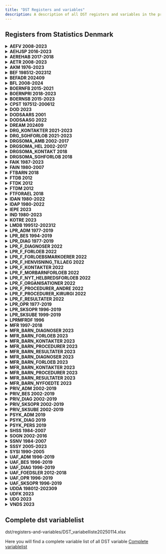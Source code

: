 ```yaml
---
title: "DST Registers and variables"
description: A description of all DST registers and variables in the projectdatabase.
---
```


## Registers from Statistics Denmark

<details>

<summary>**AEFV	2008-2023
**</summary>

| Variable name     | Variable label                                                         | Start year | Endyear |
| ----------------- | ---------------------------------------------------------------------- | ---------- | ------- |
| AEL_KOMKOD        | Kommunekode                                                            | 2008       | 2016    |
| ALDER_ULT         | Alder ultimo året                                                      | 2008       | 2016    |
| CPRTJEK           | CPR-tjek                                                               | 2008       | 2016    |
| CPRTYPE           | CPR-type                                                               | 2008       | 2016    |
| CVRNR             | Leverandørs CVR identifikation                                         | 2008       | 2016    |
| FRITVALGS_BEVIS   | FRITVALGS_BEVIS                                                        | 2008       | 2016    |
| FTI_MARK          | FTI_MARK                                                               | 2008       | 2016    |
| HAEND_MDR         | Hændelses måned.                                                       | 2008       | 2016    |
| LEV_TYPE_VIS      | Leverandør type for visiteret hjemmehjælp frit valg.                   | 2008       | 2016    |
| MAD_SERVICE       | MAD_SERVICE                                                            | 2008       | 2016    |
| PERPL_VIS         | Personlig pleje frit valg, gennemsnitlig visiteret tid pr. uge i minut | 2008       | 2016    |
| PNR               | Personnummer                                                           | 2008       | 2016    |
| PRAHJ_VIS         | Praktisk hjælp frit valg, gennemsnitlig visiteret tid pr. uge i minutt | 2008       | 2016    |
| SELVVALGTHJAELPER | SELVVALGTHJAELPER                                                      | 2008       | 2016    |
| VERSION           | VERSION                                                                | 2008       | 2016    |
| VISIT_FOERSTE     | Dato for første visitation.                                            | 2008       | 2016    |

</details>

<details>

<summary>**AEHJSP	2016-2023
**</summary>

| Variable name  | Variable label                 | Start year | Endyear |
| -------------- | ------------------------------ | ---------- | ------- |
| ALDER_ULT      | ALDER_ULT                      | 2016       | 2023    |
| CPRTJEK        | CPR-tjek                       | 2016       | 2023    |
| CPRTYPE        | CPR-type                       | 2016       | 2023    |
| CVRNR          | Leverandørs CVR identifikation | 2016       | 2023    |
| HAEND_MDR      | Hændelses måned                | 2016       | 2023    |
| HJEMSYGEP_DATO | HJEMSYGEP_DATO                 | 2016       | 2023    |
| IMP_MARK       | IMP_MARK                       | 2016       | 2023    |
| KOM            | INGEN LABEL                    | 2016       | 2023    |
| PNR            | PNR                            | 2016       | 2023    |
| VERSION        | VERSION                        | 2016       | 2023    |

</details>

<details>

<summary>**AEREHAB 2017-2018
**</summary>

| Variable name | Variable label | Start year | Endyear |
| ------------- | -------------- | ---------- | ------- |
| AEL_KOMKOD    | AEL_KOMKOD     | 2017       | 2018    |
| ALDER_ULT     | ALDER_ULT      | 2017       | 2018    |
| CPRTJEK       | CPR-tjek       | 2017       | 2018    |
| CPRTYPE       | CPR-type       | 2017       | 2018    |
| GODKEND_AAR   | GODKEND_AAR    | 2017       | 2018    |
| PNR           | PNR            | 2017       | 2018    |
| VERSION       | VERSION        | 2017       | 2018    |
| AAR           | AAR            | 2017       | 2018    |

</details>

<details>

<summary>**AETR 2008-2023
**</summary>

| Variable name | Variable label                                              | Start year | Endyear |
| ------------- | ----------------------------------------------------------- | ---------- | ------- |
| AEL_KOMKOD    | Kommunekode                                                 | 2008       | 2023    |
| ALDER_ULT     | Alder ultimo                                                | 2008       | 2023    |
| CPRTJEK       | CPR-tjek                                                    | 2008       | 2023    |
| CPRTYPE       | CPR-type                                                    | 2008       | 2023    |
| HAEND_MDR     | Hændelses måned.                                            | 2008       | 2023    |
| PNR           | Personnummer                                                | 2008       | 2023    |
| TRAEN_ART     | Markering af ydelse (genoptræning/ vedligeholdelsestræning) | 2008       | 2023    |
| VERSION       | Version                                                     | 2008       | 2023    |

</details>

<details>

<summary>**AKM 1976-2023
**</summary>

|     | Variable name        | Variable label                                                         | Start year | Endyear |
| --- | -------------------- | ---------------------------------------------------------------------- | ---------- | ------- |
| AKM | ALDER_ULT_INK        | Personens alder på referenecetidspunktet, 13 . 12. det pågældende år   | 1976       | 2023    |
| AKM | ANT_ANSAT_ARBSTED    | Antal ansatte for væsentligste arbejdssted ( optælling af ansatte sker | 1976       | 2023    |
| AKM | ANT_ANSAT_ARBSTED_13 | Antal ansatte for væsentligste arbejdssted ( optælling af ansatte sker | 1976       | 2023    |
| AKM | ANT_ANSAT_SENR       | Antal ansatte for væsentligste beskæftigelse                           | 1976       | 2023    |
| AKM | ATPSUM2              | Beskæftigelsesmål baseret på ATP- indbetalinger                        | 1976       | 2023    |
| AKM | BESKST               | Beskæftigelsesstatus 1980 til 2001                                     | 1976       | 2023    |
| AKM | BESKST02             | Beskæftigelsesstatus fra 2002                                          | 1976       | 2023    |
| AKM | BESKST13             | Kode for personens væsentligste indkomstkilde                          | 1976       | 2023    |
| AKM | BRANCHE_77           | Branchekode                                                            | 1976       | 2023    |
| AKM | BRCHI                | Branchekode for indehaver                                              | 1976       | 2023    |
| AKM | BRCHL                | Branchekode for lønmodtager                                            | 1976       | 2023    |
| AKM | CPRTJEK              | CPR-tjek                                                               | 1976       | 2023    |
| AKM | CPRTYPE              | CPR-type                                                               | 1976       | 2023    |
| AKM | DISCO_ALLE_INDK_13   | Fagklassifikation for beskæftigelsesforhold, fra 1991 TIL 2009         | 1976       | 2023    |
| AKM | DISCO08_ALLE_INDK    | Fagklassifikation for beskæftigelsesforhold, fra 2010                  | 1976       | 2023    |
| AKM | DISCO08_ALLE_INDK_13 | Fagkode for væsentligste beskæftigelse i året- fra 2010                | 1976       | 2023    |
| AKM | DISCO08_LOEN_INDK    | Fagkode for væsentligste lønmodtagerbeskæftigelse i året.              | 1976       | 2023    |
| AKM | DISCO08_SEL_INDK     | Fagkode for arbejde i selvstændig virksomhed                           | 1976       | 2023    |
| AKM | DISCOALLE_INDK       | Fagklassifikation for beskæftigelsesforhold, fra 1991 TIL 2009         | 1976       | 2023    |
| AKM | DISCOLOEN_INDK       | Fagkode for væsentligste lønmodtagerbeskæftigelse i året.              | 1976       | 2023    |
| AKM | DISCOSEL_INDK        | Fagkode for arbejde i selvstændig virksomhed                           | 1976       | 2023    |
| AKM | DISCOTYP             | Kilde til lønmodtager DISCO-koden                                      | 1976       | 2023    |
| AKM | FUNK_TIMEANT         | Personens samlede antal arbejdstimer i året.                           | 1976       | 2023    |
| AKM | NACE                 | Branche for væsentligste beskæftigelse, fra 1992 til 2007              | 1976       | 2023    |
| AKM | NACE_13              | Branche for væsentligste beskæftigelse, fra 1992 til 2007              | 1976       | 2023    |
| AKM | NACE_DB07            | Branche for væsentligste beskæftigelse, fra 2008                       | 1976       | 2023    |
| AKM | NACE_DB07_13         | Branche for væsentligste beskæftigelse, fra 2007                       | 1976       | 2023    |
| AKM | NACEA                | Branchegruppering for arbejdssted (1993 til 2007)                      | 1976       | 2023    |
| AKM | NACEA_DB07           | Branchegruppering for arbejdssted ( fra 2007)                          | 1976       | 2023    |
| AKM | NACEI                | Branchekode for selvstændige og medarbejdende ægtefællers virksomhed(1 | 1976       | 2023    |
| AKM | NACEI_DB07           | Branchegruppering for indehaver (Selvstændig eller medhjælpende ægtefæ | 1976       | 2023    |
| AKM | NYSTGR               | Stillingsgruppering 1980 til 1995                                      | 1976       | 2023    |
| AKM | OMFANG               | Omfang af skattepligt                                                  | 1976       | 2023    |
| AKM | PNR                  | Personnummer                                                           | 1976       | 2023    |
| AKM | SENR                 | SE-nummer for væsentligste beskæftigelse                               | 1976       | 2023    |
| AKM | SENRI                | SE-nummer for den virksomhed som personen ejer                         | 1976       | 2023    |
| AKM | SENRL                | SE-nummer for lønmodtager                                              | 1976       | 2023    |
| AKM | SOCIO                | Socioøkonomisk klassifikation fra 1994 til 2001                        | 1976       | 2023    |
| AKM | SOCIO_GL             | Socioøkonomisk klassifikation fra 1976 til 1990                        | 1976       | 2023    |
| AKM | SOCIO02              | Socioøkonomisk klassifikation fra 2002                                 | 1976       | 2023    |
| AKM | SOCIO13              | Socioøkonomisk klassifikation version 2013                             | 1976       | 2023    |
| AKM | TYP                  | Stillingstype                                                          | 1976       | 2023    |
| AKM | VERSION              | Version                                                                | 1976       | 2023    |
| AKM | VIRKF                | Virksomhedskode angiver hvilken form for ejerskab der er på den arbejd | 1976       | 2023    |
| AKM | VIRKF_13             | Virksomhedskode angiver hvilken form for ejerskab der er på den arbejd | 1976       | 2023    |
| AKM | VIRKFA               | Virksomhedskode angiver hvilken form for ejerskab der er på den arbejd | 1976       | 2023    |

</details>

<details>

<summary>**BEF 198512-202312
**</summary>

|     | Variable name       | Variable label                                            | Start year | Endyear |
| --- | ------------------- | --------------------------------------------------------- | ---------- | ------- |
| BEF | ADRESSE_ID          | INGEN LABEL                                               | 198512     | 202312  |
| BEF | AEGTE_ID            | Personnummer Ægtefælle                                    | 198512     | 202312  |
| BEF | ALDER               | Alder ultimo året før                                     | 198512     | 202312  |
| BEF | ANTBOERNF           | ANTBOERNF                                                 | 198512     | 202312  |
| BEF | ANTBOERNH           | ANTBOERNH                                                 | 198512     | 202312  |
| BEF | ANTEFAM             | ANTEFAM                                                   | 198512     | 202312  |
| BEF | ANTPERSF            | ANTPERSF                                                  | 198512     | 202312  |
| BEF | ANTPERSH            | ANTPERSH                                                  | 198512     | 202312  |
| BEF | BETALINGSKOM        | BETALINGSKOM                                              | 198512     | 202312  |
| BEF | BOP_VFRA            | Dato for tilflytning/indvandring                          | 198512     | 202312  |
| BEF | CIV_VFRA            | Civilstandsdato                                           | 198512     | 202312  |
| BEF | CIVST               | Civilstand                                                | 198512     | 202312  |
| BEF | CPRTJEK             | CPR-tjek                                                  | 198512     | 202312  |
| BEF | CPRTYPE             | CPR-type                                                  | 198512     | 202312  |
| BEF | E_FAELLE_ID         | PNR                                                       | 198512     | 202312  |
| BEF | FAM_KOEN            | FAM_KOEN                                                  | 198512     | 202312  |
| BEF | FAMILIE_ID          | Familiens identificerende nummer.                         | 198512     | 202312  |
| BEF | FAMILIE_TYPE        | Familietype                                               | 198512     | 202312  |
| BEF | FAR_ID              | Personnummer far                                          | 198512     | 202312  |
| BEF | FKIRK               | Folkekirkemarkering                                       | 198512     | 202312  |
| BEF | FM_MARK             | Forældremarkering                                         | 198512     | 202312  |
| BEF | FOED_DAG            | Fødselsdato                                               | 198512     | 202312  |
| BEF | FOEDREG_KODE        | Kode for personens fødselsregistreringssted.              | 198512     | 202312  |
| BEF | FOERSTE_INDVANDRING | Første indvandringsdato                                   | 198512     | 202312  |
| BEF | HUSTYPE             | Husstandstype                                             | 198512     | 202312  |
| BEF | IE_TYPE             | Indvandrere, efterkommere , personer med dansk oprindelse | 198512     | 202312  |
| BEF | KOEN                | Køn                                                       | 198512     | 202312  |
| BEF | KOM                 | Kommunekode                                               | 198512     | 202312  |
| BEF | MOR_ID              | Personnummer mor                                          | 198512     | 202312  |
| BEF | OPHOLDMD_DK         | OPHOLDMD_DK                                               | 198512     | 202312  |
| BEF | OPR_LAND            | Oprindelsesland                                           | 198512     | 202312  |
| BEF | PLADS               | Familiestatus                                             | 198512     | 202312  |
| BEF | PNR                 | Personnummer                                              | 198512     | 202312  |
| BEF | REFERENCETID        | REFERENCETID                                              | 198512     | 202312  |
| BEF | REG                 | Region                                                    | 198512     | 202312  |
| BEF | SENESTE_INDVANDRING | SENESTE_INDVANDRING                                       | 198512     | 202312  |
| BEF | STATSB              | Statsborgerskab                                           | 198512     | 202312  |
| BEF | VAN_VTIL            | Indvandringsdato                                          | 198512     | 202312  |
| BEF | VERSION             | VERSION                                                   | 198512     | 202312  |

</details>

<details>

<summary>**BEFADR 202409
**</summary>

|        | Variable name | Variable label                             | Start year | Endyear |
| ------ | ------------- | ------------------------------------------ | ---------- | ------- |
| BEFADR | ADR_RFRA      | Adressedato gældende fra (registerdato)    |            | 202409  |
| BEFADR | ADR_VFRA      | Adressedato - gældende fra (hændelsesdato) |            | 202409  |
| BEFADR | ADR_VTIL      | Adressedato - gældende til (hændelsesdato) |            | 202409  |
| BEFADR | ADRESSE_ID    |                                            |            | 202409  |
| BEFADR | BOPIKOM       | Bopælsadresse i kommunen                   |            | 202409  |
| BEFADR | KOM           | KOM                                        |            | 202409  |
| BEFADR | OPGIKOM       | Opgangsadresse i kommunen                  |            | 202409  |

</details>

<details>

<summary>**BFL 2008-2024
**</summary>

|     | Variable name              | Variable label                                                         | Start year | Endyear |
| --- | -------------------------- | ---------------------------------------------------------------------- | ---------- | ------- |
| BFL | AJO_ARB_KOMKODE            | Arbejdsstedets kommunekode                                             | 2008       | 202403  |
| BFL | AJO_ARBNR_SENR             | Entydigt 10-cifret identifikationsnummer for et arbejdssted            | 2008       | 202403  |
| BFL | AJO_ATP_BELOEB             | Indbetalt ATP-bidrag                                                   | 2008       | 202403  |
| BFL | AJO_ATP_BIDRAG_SATS_KODE   | ATP-bidragssats på jobbet                                              | 2008       | 202403  |
| BFL | AJO_BRANCHE07              | DB07 branche knyttet til jobbets arbejdssted                           | 2008       | 202403  |
| BFL | AJO_BREDT_LOENBELOEB       | Bredt lønbeløb er en summering af al lønindkomst i eIR                 | 2008       | 202403  |
| BFL | AJO_CVR_NR_FRA_PROD_JOB    | Indberetterens CVR-nummer fra prodjob                                  | 2008       | 202403  |
| BFL | AJO_FIKTIV_ARB_KODE        | Fiktiv arbejdssteds kode på det komprimerede prodjob                   | 2008       | 202403  |
| BFL | AJO_FULDTID_BESKAEFTIGET   | Fuldtidsbeskæftigelse                                                  | 2008       | 202403  |
| BFL | AJO_FUNKTIONSKODE          | Funktionskode til sektorplacering af arbejdsstedet                     | 2008       | 202403  |
| BFL | AJO_INDBERETTEDE_LOENTIMER | Løntimer på prodjob                                                    | 2008       | 202403  |
| BFL | AJO_INDKOMST_ART_KODE      | Indkomstartkode på prodjob                                             | 2008       | 202403  |
| BFL | AJO_INDKOMST_TYPE_KODE     | Indkomsttypekode på prodjob                                            | 2008       | 202403  |
| BFL | AJO_JOB_SLUT_DATO          | Slutdato for det komprimerede job                                      | 2008       | 202403  |
| BFL | AJO_JOB_START_DATO         | Startdato for det komprimerede job                                     | 2008       | 202403  |
| BFL | AJO_LOENTIME_KODE          | Kode for, om løntimer er indberettet eller imputeret                   | 2008       | 202403  |
| BFL | AJO_LOENTIMER              | Løntimer på komprimerede job                                           | 2008       | 202403  |
| BFL | AJO_OK_NR                  | Økonomisk enhed (statistisk enhed)                                     | 2008       | 202403  |
| BFL | AJO_PROD_NR_FRA_APP        | Produktionsenhedsnummer ifølge APP på prodjob                          | 2008       | 202403  |
| BFL | AJO_PROD_NR_FRA_PROD_JOB   | Produktionsenhedsnummer indberettet på et komprimeret prodjob          | 2008       | 202403  |
| BFL | AJO_SE_NR_FRA_PROD_JOB     | Indberetterens SE-nr. på prodjob.                                      | 2008       | 202403  |
| BFL | AJO_SMALT_LOENBELOEB       | Smalt lønbeløb, som omfatter lønindkomst uden ATP-bidrag og personaleg | 2008       | 202403  |
| BFL | ANTAL_LOENMODTAGER_JOB     | ANTAL_LOENMODTAGER_JOB                                                 | 2008       | 202403  |
| BFL | ANTAL_LOENMODTAGERE        | ANTAL_LOENMODTAGERE                                                    | 2008       | 202403  |
| BFL | CPRTJEK                    | CPR-tjek                                                               | 2008       | 202403  |
| BFL | CPRTYPE                    | CPR-type                                                               | 2008       | 202403  |
| BFL | PNR                        | Personnummer                                                           | 2008       | 202403  |
| BFL | SEKTORKODE                 | Sektor kode                                                            | 2008       | 202403  |
| BFL | VMO_DISCO_KODE             | DISCO kode                                                             | 2008       | 202403  |
| BFL | VMO_DISCO_MATCHPRIO_KODE   | DISCO match prioriterings kode                                         | 2008       | 202403  |
| BFL | VMO_DISCO_SLUT_DATO        | Slutdato for DISCO kode                                                | 2008       | 202403  |
| BFL | VMO_DISCO_START_DATO       | Startdato for DISCO kode på lønindberetning                            | 2008       | 202403  |

</details>

<details>

<summary>**BOERNFB 2015-2021
**</summary>

|         | Variable name  | Variable label                  | Start year | Endyear |
| ------- | -------------- | ------------------------------- | ---------- | ------- |
| BOERNFB | BORN_VFRA      | Indmeldelsestidspunkt           | 2015       | 2021    |
| BOERNFB | BORN_VTIL      | Udmeldelsestidspunkt            | 2015       | 2021    |
| BOERNFB | CPRTJEK        | CPR-tjek                        | 2015       | 2021    |
| BOERNFB | CPRTYPE        | CPR-type                        | 2015       | 2021    |
| BOERNFB | DKOM           | DKOM                            | 2015       | 2021    |
| BOERNFB | DST_INSTNR     | DST_INSTNR                      | 2015       | 2021    |
| BOERNFB | EJER_BP        | EJER_BP                         | 2015       | 2021    |
| BOERNFB | FULDTID_BORN   | FULDTID_BORN                    | 2015       | 2021    |
| BOERNFB | I_NORMERING    | I_NORMERING                     | 2015       | 2021    |
| BOERNFB | KALDINST       | KALDINST                        | 2015       | 2021    |
| BOERNFB | PASNINGSTILBUD | PASNINGSTILBUD                  | 2015       | 2021    |
| BOERNFB | PNR            | PNR                             | 2015       | 2021    |
| BOERNFB | TIMER          | Kommunalt angivet pasningstimer | 2015       | 2021    |
| BOERNFB | VERSION        | VERSION                         | 2015       | 2021    |
| BOERNFB | AAR            | AAR                             | 2015       | 2021    |

</details>

<details>

<summary>**BOERNPRI 2018-2023
**</summary>

|          | Variable name     | Variable label    | Start year | Endyear |
| -------- | ----------------- | ----------------- | ---------- | ------- |
| BOERNPRI | CPRTJEK           | CPR-tjek          | 2018       | 2023    |
| BOERNPRI | CPRTYPE           | CPR-type          | 2018       | 2023    |
| BOERNPRI | INST_TYPE_BORNPAS | INST_TYPE_BORNPAS | 2018       | 2023    |
| BOERNPRI | KOM               | INGEN LABEL       | 2018       | 2023    |
| BOERNPRI | PNR               | PNR               | 2018       | 2023    |
| BOERNPRI | VERSION           | VERSION           | 2018       | 2023    |

</details>

<details>

<summary>**BOERNSB 2015-2023
**</summary>

|         | Variable name | Variable label | Start year | Endyear |
| ------- | ------------- | -------------- | ---------- | ------- |
| BOERNSB | ALDER_OKT     | INGEN LABEL    | 2015       | 2023    |
| BOERNSB | CPRTJEK       | CPR-tjek       | 2015       | 2023    |
| BOERNSB | CPRTYPE       | CPR-type       | 2015       | 2023    |
| BOERNSB | CVRNR         | INGEN LABEL    | 2015       | 2023    |
| BOERNSB | EJER2         | EJER2          | 2015       | 2023    |
| BOERNSB | INSTNRBP      | INGEN LABEL    | 2015       | 2023    |
| BOERNSB | INSTTYPE2     | INSTTYPE2      | 2015       | 2023    |
| BOERNSB | KOM           | INGEN LABEL    | 2015       | 2023    |
| BOERNSB | PNR           | PNR            | 2015       | 2023    |
| BOERNSB | SKOLE_KODE    | INGEN LABEL    | 2015       | 2023    |
| BOERNSB | VERSION       | VERSION        | 2015       | 2023    |

</details>

<details>

<summary>**CPST 197512-200612
**</summary>

|      | Variable name  | Variable label                                               | Start year | Endyear |
| ---- | -------------- | ------------------------------------------------------------ | ---------- | ------- |
| CPST | AEGTEFAELLE_ID | Ægtefælles PNR                                               | 197512     | 200612  |
| CPST | BOPIKOM        | Adressen (vej, husnummer, husbogstav, etage, side/dørnummer) | 197512     | 200612  |
| CPST | CIVDATO        | Civilstandsdato                                              | 197512     | 200612  |
| CPST | CIVST          | Civilstand                                                   | 197512     | 200612  |
| CPST | FAR_ID         | PNR for far                                                  | 197512     | 200612  |
| CPST | KOM            | Bopæls kommune                                               | 197512     | 200612  |
| CPST | MOR_ID         | PNR for mor                                                  | 197512     | 200612  |
| CPST | OPGIKOM        | Opgangsadresse i kommunen                                    | 197512     | 200612  |
| CPST | PNR            | Personnummer                                                 | 197512     | 200612  |
| CPST | STOPHDTO       | Startdato for opholdsgrundlag                                | 197512     | 200612  |
| CPST | VAN_VFRA       | udvandringsdato                                              | 197512     | 200612  |
| CPST | VAN_VTIL       | Indvandringsdato                                             | 197512     | 200612  |

</details>

<details>

<summary>**DOD 2023
**</summary>

|     | Variable name | Variable label              | Start year | Endyear |
| --- | ------------- | --------------------------- | ---------- | ------- |
| DOD | ALDER_HAEND   | Alder på hændelsestidspunkt |            | 2023    |
| DOD | CPRTJEK       | CPR-tjek                    |            | 2023    |
| DOD | CPRTYPE       | CPR-type                    |            | 2023    |
| DOD | DODDATO       | Dato for dødsfald           |            | 2023    |
| DOD | PNR           | Personnummer                |            | 2023    |

</details>

<details>

<summary>**DODSAARS 2001
**</summary>

|          | Variable name | Variable label | Start year | Endyear |
| -------- | ------------- | -------------- | ---------- | ------- |
| DODSAARS | C_DOD1        | C_DOD1         |            | 2001    |
| DODSAARS | C_DOD2        | C_DOD2         |            | 2001    |
| DODSAARS | C_DOD3        | C_DOD3         |            | 2001    |
| DODSAARS | C_DOD4        | C_DOD4         |            | 2001    |
| DODSAARS | CPRTJEK       | CPR-tjek       |            | 2001    |
| DODSAARS | CPRTYPE       | CPR-type       |            | 2001    |
| DODSAARS | D_DODSDTO     | Dødsdato       |            | 2001    |
| DODSAARS | PNR           | Personnummer   |            | 2001    |

</details>

<details>

<summary>**DODSAASG 2022
**</summary>

|          | Variable name       | Variable label      | Start year | Endyear |
| -------- | ------------------- | ------------------- | ---------- | ------- |
| DODSAASG | C_BOPAMTF07         | C_BOPAMTF07         |            | 2022    |
| DODSAASG | C_BOPKOM            | C_BOPKOM            |            | 2022    |
| DODSAASG | C_BOPKOMF07         | C_BOPKOMF07         |            | 2022    |
| DODSAASG | C_DOD_1A            | C_DOD_1A            |            | 2022    |
| DODSAASG | C_DOD_1B            | C_DOD_1B            |            | 2022    |
| DODSAASG | C_DOD_1C            | C_DOD_1C            |            | 2022    |
| DODSAASG | C_DOD_1D            | C_DOD_1D            |            | 2022    |
| DODSAASG | C_DOD_21            | C_DOD_21            |            | 2022    |
| DODSAASG | C_DOD_22            | C_DOD_22            |            | 2022    |
| DODSAASG | C_DOD_23            | C_DOD_23            |            | 2022    |
| DODSAASG | C_DOD_24            | C_DOD_24            |            | 2022    |
| DODSAASG | C_DOD_25            | C_DOD_25            |            | 2022    |
| DODSAASG | C_DOD_26            | C_DOD_26            |            | 2022    |
| DODSAASG | C_DOD_27            | C_DOD_27            |            | 2022    |
| DODSAASG | C_DOD_28            | C_DOD_28            |            | 2022    |
| DODSAASG | C_DODKOM            | C_DODKOM            |            | 2022    |
| DODSAASG | C_DODREGION         | C_DODREGION         |            | 2022    |
| DODSAASG | C_DODSMAADE         | C_DODSMAADE         |            | 2022    |
| DODSAASG | C_DODSSTED          | C_DODSSTED          |            | 2022    |
| DODSAASG | C_DODTILGRUNDL_ACME | C_DODTILGRUNDL_ACME |            | 2022    |
| DODSAASG | C_FINDESTED         | C_FINDESTED         |            | 2022    |
| DODSAASG | C_HAENDELSESSTED    | C_HAENDELSESSTED    |            | 2022    |
| DODSAASG | C_LAEGEFUNKTION     | C_LAEGEFUNKTION     |            | 2022    |
| DODSAASG | C_LISTE14           | C_LISTE14           |            | 2022    |
| DODSAASG | C_LISTE49           | C_LISTE49           |            | 2022    |
| DODSAASG | C_LISTEA            | C_LISTEA            |            | 2022    |
| DODSAASG | C_LISTEB            | C_LISTEB            |            | 2022    |
| DODSAASG | C_OBDUKTION         | C_OBDUKTION         |            | 2022    |
| DODSAASG | C_OPERATION         | C_OPERATION         |            | 2022    |
| DODSAASG | C_PRAECIS_DODSSTED  | C_PRAECIS_DODSSTED  |            | 2022    |
| DODSAASG | C_PRAECIS_FINDESTED | C_PRAECIS_FINDESTED |            | 2022    |
| DODSAASG | C_REGION            | C_REGION            |            | 2022    |
| DODSAASG | C_SEX               | C_SEX               |            | 2022    |
| DODSAASG | CPRTJEK             | CPR-tjek            |            | 2022    |
| DODSAASG | CPRTYPE             | CPR-type            |            | 2022    |
| DODSAASG | D_DODSDATO          | D_DODSDATO          |            | 2022    |
| DODSAASG | D_FINDEDATO         | D_FINDEDATO         |            | 2022    |
| DODSAASG | D_STATDATO          | D_STATDATO          |            | 2022    |
| DODSAASG | PNR                 | K_CPR               |            | 2022    |
| DODSAASG | V_ALDER             | V_ALDER             |            | 2022    |
| DODSAASG | AAR                 |                     |            | 2022    |

</details>

<details>

<summary>**DREAM 202409
**</summary>

|       | Variable name    | Variable label | Start year | Endyear |
| ----- | ---------------- | -------------- | ---------- | ------- |
| DREAM | AK2000           | INGEN LABEL    |            | 202409  |
| DREAM | AK2001           | INGEN LABEL    |            | 202409  |
| DREAM | AK2002           | INGEN LABEL    |            | 202409  |
| DREAM | AK2003           | INGEN LABEL    |            | 202409  |
| DREAM | AK2004           | INGEN LABEL    |            | 202409  |
| DREAM | AK2005           | INGEN LABEL    |            | 202409  |
| DREAM | AK2006           | INGEN LABEL    |            | 202409  |
| DREAM | AK2007           | INGEN LABEL    |            | 202409  |
| DREAM | AK2008           | INGEN LABEL    |            | 202409  |
| DREAM | AK2009           | INGEN LABEL    |            | 202409  |
| DREAM | AK2010           | INGEN LABEL    |            | 202409  |
| DREAM | AK2011           | INGEN LABEL    |            | 202409  |
| DREAM | AK2012           | INGEN LABEL    |            | 202409  |
| DREAM | AK2013           | INGEN LABEL    |            | 202409  |
| DREAM | AK2014           | INGEN LABEL    |            | 202409  |
| DREAM | AK2015           | INGEN LABEL    |            | 202409  |
| DREAM | AK2016           | INGEN LABEL    |            | 202409  |
| DREAM | AK2017           | INGEN LABEL    |            | 202409  |
| DREAM | AK2018           | INGEN LABEL    |            | 202409  |
| DREAM | AK2019           | INGEN LABEL    |            | 202409  |
| DREAM | AK2020           | INGEN LABEL    |            | 202409  |
| DREAM | AK2021           | INGEN LABEL    |            | 202409  |
| DREAM | AK2022           | INGEN LABEL    |            | 202409  |
| DREAM | AK2023           | INGEN LABEL    |            | 202409  |
| DREAM | AK2024           | INGEN LABEL    |            | 202409  |
| DREAM | ARBSTED_2008_01  |                |            | 202409  |
| DREAM | ARBSTED_2008_02  |                |            | 202409  |
| DREAM | ARBSTED_2008_03  |                |            | 202409  |
| DREAM | ARBSTED_2008_04  |                |            | 202409  |
| DREAM | ARBSTED_2008_05  |                |            | 202409  |
| DREAM | ARBSTED_2008_06  |                |            | 202409  |
| DREAM | ARBSTED_2008_07  |                |            | 202409  |
| DREAM | ARBSTED_2008_08  |                |            | 202409  |
| DREAM | ARBSTED_2008_09  |                |            | 202409  |
| DREAM | ARBSTED_2008_10  |                |            | 202409  |
| DREAM | ARBSTED_2008_11  |                |            | 202409  |
| DREAM | ARBSTED_2008_12  |                |            | 202409  |
| DREAM | ARBSTED_2009_01  |                |            | 202409  |
| DREAM | ARBSTED_2009_02  |                |            | 202409  |
| DREAM | ARBSTED_2009_03  |                |            | 202409  |
| DREAM | ARBSTED_2009_04  |                |            | 202409  |
| DREAM | ARBSTED_2009_05  |                |            | 202409  |
| DREAM | ARBSTED_2009_06  |                |            | 202409  |
| DREAM | ARBSTED_2009_07  |                |            | 202409  |
| DREAM | ARBSTED_2009_08  |                |            | 202409  |
| DREAM | ARBSTED_2009_09  |                |            | 202409  |
| DREAM | ARBSTED_2009_10  |                |            | 202409  |
| DREAM | ARBSTED_2009_11  |                |            | 202409  |
| DREAM | ARBSTED_2009_12  |                |            | 202409  |
| DREAM | ARBSTED_2010_01  |                |            | 202409  |
| DREAM | ARBSTED_2010_02  |                |            | 202409  |
| DREAM | ARBSTED_2010_03  |                |            | 202409  |
| DREAM | ARBSTED_2010_04  |                |            | 202409  |
| DREAM | ARBSTED_2010_05  |                |            | 202409  |
| DREAM | ARBSTED_2010_06  |                |            | 202409  |
| DREAM | ARBSTED_2010_07  |                |            | 202409  |
| DREAM | ARBSTED_2010_08  |                |            | 202409  |
| DREAM | ARBSTED_2010_09  |                |            | 202409  |
| DREAM | ARBSTED_2010_10  |                |            | 202409  |
| DREAM | ARBSTED_2010_11  |                |            | 202409  |
| DREAM | ARBSTED_2010_12  |                |            | 202409  |
| DREAM | ARBSTED_2011_01  |                |            | 202409  |
| DREAM | ARBSTED_2011_02  |                |            | 202409  |
| DREAM | ARBSTED_2011_03  |                |            | 202409  |
| DREAM | ARBSTED_2011_04  |                |            | 202409  |
| DREAM | ARBSTED_2011_05  |                |            | 202409  |
| DREAM | ARBSTED_2011_06  |                |            | 202409  |
| DREAM | ARBSTED_2011_07  |                |            | 202409  |
| DREAM | ARBSTED_2011_08  |                |            | 202409  |
| DREAM | ARBSTED_2011_09  |                |            | 202409  |
| DREAM | ARBSTED_2011_10  |                |            | 202409  |
| DREAM | ARBSTED_2011_11  |                |            | 202409  |
| DREAM | ARBSTED_2011_12  |                |            | 202409  |
| DREAM | ARBSTED_2012_01  |                |            | 202409  |
| DREAM | ARBSTED_2012_02  |                |            | 202409  |
| DREAM | ARBSTED_2012_03  |                |            | 202409  |
| DREAM | ARBSTED_2012_04  |                |            | 202409  |
| DREAM | ARBSTED_2012_05  |                |            | 202409  |
| DREAM | ARBSTED_2012_06  |                |            | 202409  |
| DREAM | ARBSTED_2012_07  |                |            | 202409  |
| DREAM | ARBSTED_2012_08  |                |            | 202409  |
| DREAM | ARBSTED_2012_09  |                |            | 202409  |
| DREAM | ARBSTED_2012_10  |                |            | 202409  |
| DREAM | ARBSTED_2012_11  |                |            | 202409  |
| DREAM | ARBSTED_2012_12  |                |            | 202409  |
| DREAM | ARBSTED_2013_01  |                |            | 202409  |
| DREAM | ARBSTED_2013_02  |                |            | 202409  |
| DREAM | ARBSTED_2013_03  |                |            | 202409  |
| DREAM | ARBSTED_2013_04  |                |            | 202409  |
| DREAM | ARBSTED_2013_05  |                |            | 202409  |
| DREAM | ARBSTED_2013_06  |                |            | 202409  |
| DREAM | ARBSTED_2013_07  |                |            | 202409  |
| DREAM | ARBSTED_2013_08  |                |            | 202409  |
| DREAM | ARBSTED_2013_09  |                |            | 202409  |
| DREAM | ARBSTED_2013_10  |                |            | 202409  |
| DREAM | ARBSTED_2013_11  |                |            | 202409  |
| DREAM | ARBSTED_2013_12  |                |            | 202409  |
| DREAM | ARBSTED_2014_01  |                |            | 202409  |
| DREAM | ARBSTED_2014_02  |                |            | 202409  |
| DREAM | ARBSTED_2014_03  |                |            | 202409  |
| DREAM | ARBSTED_2014_04  |                |            | 202409  |
| DREAM | ARBSTED_2014_05  |                |            | 202409  |
| DREAM | ARBSTED_2014_06  |                |            | 202409  |
| DREAM | ARBSTED_2014_07  |                |            | 202409  |
| DREAM | ARBSTED_2014_08  |                |            | 202409  |
| DREAM | ARBSTED_2014_09  |                |            | 202409  |
| DREAM | ARBSTED_2014_10  |                |            | 202409  |
| DREAM | ARBSTED_2014_11  |                |            | 202409  |
| DREAM | ARBSTED_2014_12  |                |            | 202409  |
| DREAM | ARBSTED_2015_01  |                |            | 202409  |
| DREAM | ARBSTED_2015_02  |                |            | 202409  |
| DREAM | ARBSTED_2015_03  |                |            | 202409  |
| DREAM | ARBSTED_2015_04  |                |            | 202409  |
| DREAM | ARBSTED_2015_05  |                |            | 202409  |
| DREAM | ARBSTED_2015_06  |                |            | 202409  |
| DREAM | ARBSTED_2015_07  |                |            | 202409  |
| DREAM | ARBSTED_2015_08  |                |            | 202409  |
| DREAM | ARBSTED_2015_09  |                |            | 202409  |
| DREAM | ARBSTED_2015_10  |                |            | 202409  |
| DREAM | ARBSTED_2015_11  |                |            | 202409  |
| DREAM | ARBSTED_2015_12  |                |            | 202409  |
| DREAM | ARBSTED_2016_01  |                |            | 202409  |
| DREAM | ARBSTED_2016_02  |                |            | 202409  |
| DREAM | ARBSTED_2016_03  |                |            | 202409  |
| DREAM | ARBSTED_2016_04  | INGEN LABEL    |            | 202409  |
| DREAM | ARBSTED_2016_05  | INGEN LABEL    |            | 202409  |
| DREAM | ARBSTED_2016_06  | INGEN LABEL    |            | 202409  |
| DREAM | ARBSTED_2016_07  | INGEN LABEL    |            | 202409  |
| DREAM | ARBSTED_2016_08  | INGEN LABEL    |            | 202409  |
| DREAM | ARBSTED_2016_09  | INGEN LABEL    |            | 202409  |
| DREAM | ARBSTED_2016_10  | INGEN LABEL    |            | 202409  |
| DREAM | ARBSTED_2016_11  | INGEN LABEL    |            | 202409  |
| DREAM | ARBSTED_2016_12  | INGEN LABEL    |            | 202409  |
| DREAM | ARBSTED_2017_01  | INGEN LABEL    |            | 202409  |
| DREAM | ARBSTED_2017_02  | INGEN LABEL    |            | 202409  |
| DREAM | ARBSTED_2017_03  | INGEN LABEL    |            | 202409  |
| DREAM | ARBSTED_2017_04  | INGEN LABEL    |            | 202409  |
| DREAM | ARBSTED_2017_05  | INGEN LABEL    |            | 202409  |
| DREAM | ARBSTED_2017_06  | INGEN LABEL    |            | 202409  |
| DREAM | ARBSTED_2017_07  | INGEN LABEL    |            | 202409  |
| DREAM | ARBSTED_2017_08  | INGEN LABEL    |            | 202409  |
| DREAM | ARBSTED_2017_09  | INGEN LABEL    |            | 202409  |
| DREAM | ARBSTED_2017_10  | INGEN LABEL    |            | 202409  |
| DREAM | ARBSTED_2017_11  | INGEN LABEL    |            | 202409  |
| DREAM | ARBSTED_2017_12  | INGEN LABEL    |            | 202409  |
| DREAM | ARBSTED_2018_01  | INGEN LABEL    |            | 202409  |
| DREAM | ARBSTED_2018_02  | INGEN LABEL    |            | 202409  |
| DREAM | ARBSTED_2018_03  | INGEN LABEL    |            | 202409  |
| DREAM | ARBSTED_2018_04  | INGEN LABEL    |            | 202409  |
| DREAM | ARBSTED_2018_05  | INGEN LABEL    |            | 202409  |
| DREAM | ARBSTED_2018_06  | INGEN LABEL    |            | 202409  |
| DREAM | ARBSTED_2018_07  | INGEN LABEL    |            | 202409  |
| DREAM | ARBSTED_2018_08  | INGEN LABEL    |            | 202409  |
| DREAM | ARBSTED_2018_09  | INGEN LABEL    |            | 202409  |
| DREAM | ARBSTED_2018_10  | INGEN LABEL    |            | 202409  |
| DREAM | ARBSTED_2018_11  | INGEN LABEL    |            | 202409  |
| DREAM | ARBSTED_2018_12  | INGEN LABEL    |            | 202409  |
| DREAM | ARBSTED_2019_01  | INGEN LABEL    |            | 202409  |
| DREAM | ARBSTED_2019_02  | INGEN LABEL    |            | 202409  |
| DREAM | ARBSTED_2019_03  | INGEN LABEL    |            | 202409  |
| DREAM | ARBSTED_2019_04  | INGEN LABEL    |            | 202409  |
| DREAM | ARBSTED_2019_05  | INGEN LABEL    |            | 202409  |
| DREAM | ARBSTED_2019_06  | INGEN LABEL    |            | 202409  |
| DREAM | ARBSTED_2019_07  | INGEN LABEL    |            | 202409  |
| DREAM | ARBSTED_2019_08  | INGEN LABEL    |            | 202409  |
| DREAM | ARBSTED_2019_09  | INGEN LABEL    |            | 202409  |
| DREAM | ARBSTED_2019_10  | INGEN LABEL    |            | 202409  |
| DREAM | ARBSTED_2019_11  | INGEN LABEL    |            | 202409  |
| DREAM | ARBSTED_2019_12  | INGEN LABEL    |            | 202409  |
| DREAM | ARBSTED_2020_01  | INGEN LABEL    |            | 202409  |
| DREAM | ARBSTED_2020_02  | INGEN LABEL    |            | 202409  |
| DREAM | ARBSTED_2020_03  | INGEN LABEL    |            | 202409  |
| DREAM | ARBSTED_2020_04  | INGEN LABEL    |            | 202409  |
| DREAM | ARBSTED_2020_05  | INGEN LABEL    |            | 202409  |
| DREAM | ARBSTED_2020_06  | INGEN LABEL    |            | 202409  |
| DREAM | ARBSTED_2020_07  | INGEN LABEL    |            | 202409  |
| DREAM | ARBSTED_2020_08  | INGEN LABEL    |            | 202409  |
| DREAM | ARBSTED_2020_09  | INGEN LABEL    |            | 202409  |
| DREAM | ARBSTED_2020_10  | INGEN LABEL    |            | 202409  |
| DREAM | ARBSTED_2020_11  | INGEN LABEL    |            | 202409  |
| DREAM | ARBSTED_2020_12  | INGEN LABEL    |            | 202409  |
| DREAM | ARBSTED_2021_01  | INGEN LABEL    |            | 202409  |
| DREAM | ARBSTED_2021_02  | INGEN LABEL    |            | 202409  |
| DREAM | ARBSTED_2021_03  | INGEN LABEL    |            | 202409  |
| DREAM | ARBSTED_2021_04  | INGEN LABEL    |            | 202409  |
| DREAM | ARBSTED_2021_05  | INGEN LABEL    |            | 202409  |
| DREAM | ARBSTED_2021_06  | INGEN LABEL    |            | 202409  |
| DREAM | ARBSTED_2021_07  | INGEN LABEL    |            | 202409  |
| DREAM | ARBSTED_2021_08  | INGEN LABEL    |            | 202409  |
| DREAM | ARBSTED_2021_09  | INGEN LABEL    |            | 202409  |
| DREAM | ARBSTED_2021_10  | INGEN LABEL    |            | 202409  |
| DREAM | ARBSTED_2021_11  | INGEN LABEL    |            | 202409  |
| DREAM | ARBSTED_2021_12  | INGEN LABEL    |            | 202409  |
| DREAM | ARBSTED_2022_01  | INGEN LABEL    |            | 202409  |
| DREAM | ARBSTED_2022_02  | INGEN LABEL    |            | 202409  |
| DREAM | ARBSTED_2022_03  | INGEN LABEL    |            | 202409  |
| DREAM | ARBSTED_2022_04  | INGEN LABEL    |            | 202409  |
| DREAM | ARBSTED_2022_05  | INGEN LABEL    |            | 202409  |
| DREAM | ARBSTED_2022_06  | INGEN LABEL    |            | 202409  |
| DREAM | ARBSTED_2022_07  | INGEN LABEL    |            | 202409  |
| DREAM | ARBSTED_2022_08  | INGEN LABEL    |            | 202409  |
| DREAM | ARBSTED_2022_09  | INGEN LABEL    |            | 202409  |
| DREAM | ARBSTED_2022_10  | INGEN LABEL    |            | 202409  |
| DREAM | ARBSTED_2022_11  | INGEN LABEL    |            | 202409  |
| DREAM | ARBSTED_2022_12  | INGEN LABEL    |            | 202409  |
| DREAM | ARBSTED_2023_01  | INGEN LABEL    |            | 202409  |
| DREAM | ARBSTED_2023_02  | INGEN LABEL    |            | 202409  |
| DREAM | ARBSTED_2023_03  | INGEN LABEL    |            | 202409  |
| DREAM | ARBSTED_2023_04  | INGEN LABEL    |            | 202409  |
| DREAM | ARBSTED_2023_05  | INGEN LABEL    |            | 202409  |
| DREAM | ARBSTED_2023_06  | INGEN LABEL    |            | 202409  |
| DREAM | ARBSTED_2023_07  | INGEN LABEL    |            | 202409  |
| DREAM | ARBSTED_2023_08  | INGEN LABEL    |            | 202409  |
| DREAM | ARBSTED_2023_09  | INGEN LABEL    |            | 202409  |
| DREAM | ARBSTED_2023_10  | INGEN LABEL    |            | 202409  |
| DREAM | ARBSTED_2023_11  | INGEN LABEL    |            | 202409  |
| DREAM | ARBSTED_2023_12  | INGEN LABEL    |            | 202409  |
| DREAM | ARBSTED_2024_01  | INGEN LABEL    |            | 202409  |
| DREAM | ARBSTED_2024_02  | INGEN LABEL    |            | 202409  |
| DREAM | ARBSTED_2024_03  | INGEN LABEL    |            | 202409  |
| DREAM | ARBSTED_2024_04  | INGEN LABEL    |            | 202409  |
| DREAM | ARBSTED_2024_05  | INGEN LABEL    |            | 202409  |
| DREAM | ARBSTED_2024_06  | INGEN LABEL    |            | 202409  |
| DREAM | BRANCHE_2008_01  |                |            | 202409  |
| DREAM | BRANCHE_2008_02  |                |            | 202409  |
| DREAM | BRANCHE_2008_03  |                |            | 202409  |
| DREAM | BRANCHE_2008_04  |                |            | 202409  |
| DREAM | BRANCHE_2008_05  |                |            | 202409  |
| DREAM | BRANCHE_2008_06  |                |            | 202409  |
| DREAM | BRANCHE_2008_07  |                |            | 202409  |
| DREAM | BRANCHE_2008_08  |                |            | 202409  |
| DREAM | BRANCHE_2008_09  |                |            | 202409  |
| DREAM | BRANCHE_2008_10  |                |            | 202409  |
| DREAM | BRANCHE_2008_11  |                |            | 202409  |
| DREAM | BRANCHE_2008_12  |                |            | 202409  |
| DREAM | BRANCHE_2009_01  |                |            | 202409  |
| DREAM | BRANCHE_2009_02  |                |            | 202409  |
| DREAM | BRANCHE_2009_03  |                |            | 202409  |
| DREAM | BRANCHE_2009_04  |                |            | 202409  |
| DREAM | BRANCHE_2009_05  |                |            | 202409  |
| DREAM | BRANCHE_2009_06  |                |            | 202409  |
| DREAM | BRANCHE_2009_07  |                |            | 202409  |
| DREAM | BRANCHE_2009_08  |                |            | 202409  |
| DREAM | BRANCHE_2009_09  |                |            | 202409  |
| DREAM | BRANCHE_2009_10  |                |            | 202409  |
| DREAM | BRANCHE_2009_11  |                |            | 202409  |
| DREAM | BRANCHE_2009_12  |                |            | 202409  |
| DREAM | BRANCHE_2010_01  |                |            | 202409  |
| DREAM | BRANCHE_2010_02  |                |            | 202409  |
| DREAM | BRANCHE_2010_03  |                |            | 202409  |
| DREAM | BRANCHE_2010_04  |                |            | 202409  |
| DREAM | BRANCHE_2010_05  |                |            | 202409  |
| DREAM | BRANCHE_2010_06  |                |            | 202409  |
| DREAM | BRANCHE_2010_07  |                |            | 202409  |
| DREAM | BRANCHE_2010_08  |                |            | 202409  |
| DREAM | BRANCHE_2010_09  |                |            | 202409  |
| DREAM | BRANCHE_2010_10  |                |            | 202409  |
| DREAM | BRANCHE_2010_11  |                |            | 202409  |
| DREAM | BRANCHE_2010_12  |                |            | 202409  |
| DREAM | BRANCHE_2011_01  |                |            | 202409  |
| DREAM | BRANCHE_2011_02  |                |            | 202409  |
| DREAM | BRANCHE_2011_03  |                |            | 202409  |
| DREAM | BRANCHE_2011_04  |                |            | 202409  |
| DREAM | BRANCHE_2011_05  |                |            | 202409  |
| DREAM | BRANCHE_2011_06  |                |            | 202409  |
| DREAM | BRANCHE_2011_07  |                |            | 202409  |
| DREAM | BRANCHE_2011_08  |                |            | 202409  |
| DREAM | BRANCHE_2011_09  |                |            | 202409  |
| DREAM | BRANCHE_2011_10  |                |            | 202409  |
| DREAM | BRANCHE_2011_11  |                |            | 202409  |
| DREAM | BRANCHE_2011_12  |                |            | 202409  |
| DREAM | BRANCHE_2012_01  |                |            | 202409  |
| DREAM | BRANCHE_2012_02  |                |            | 202409  |
| DREAM | BRANCHE_2012_03  |                |            | 202409  |
| DREAM | BRANCHE_2012_04  |                |            | 202409  |
| DREAM | BRANCHE_2012_05  |                |            | 202409  |
| DREAM | BRANCHE_2012_06  |                |            | 202409  |
| DREAM | BRANCHE_2012_07  |                |            | 202409  |
| DREAM | BRANCHE_2012_08  |                |            | 202409  |
| DREAM | BRANCHE_2012_09  |                |            | 202409  |
| DREAM | BRANCHE_2012_10  |                |            | 202409  |
| DREAM | BRANCHE_2012_11  |                |            | 202409  |
| DREAM | BRANCHE_2012_12  |                |            | 202409  |
| DREAM | BRANCHE_2013_01  |                |            | 202409  |
| DREAM | BRANCHE_2013_02  |                |            | 202409  |
| DREAM | BRANCHE_2013_03  |                |            | 202409  |
| DREAM | BRANCHE_2013_04  |                |            | 202409  |
| DREAM | BRANCHE_2013_05  |                |            | 202409  |
| DREAM | BRANCHE_2013_06  |                |            | 202409  |
| DREAM | BRANCHE_2013_07  |                |            | 202409  |
| DREAM | BRANCHE_2013_08  |                |            | 202409  |
| DREAM | BRANCHE_2013_09  |                |            | 202409  |
| DREAM | BRANCHE_2013_10  |                |            | 202409  |
| DREAM | BRANCHE_2013_11  |                |            | 202409  |
| DREAM | BRANCHE_2013_12  |                |            | 202409  |
| DREAM | BRANCHE_2014_01  |                |            | 202409  |
| DREAM | BRANCHE_2014_02  |                |            | 202409  |
| DREAM | BRANCHE_2014_03  |                |            | 202409  |
| DREAM | BRANCHE_2014_04  |                |            | 202409  |
| DREAM | BRANCHE_2014_05  |                |            | 202409  |
| DREAM | BRANCHE_2014_06  |                |            | 202409  |
| DREAM | BRANCHE_2014_07  |                |            | 202409  |
| DREAM | BRANCHE_2014_08  |                |            | 202409  |
| DREAM | BRANCHE_2014_09  |                |            | 202409  |
| DREAM | BRANCHE_2014_10  |                |            | 202409  |
| DREAM | BRANCHE_2014_11  |                |            | 202409  |
| DREAM | BRANCHE_2014_12  |                |            | 202409  |
| DREAM | BRANCHE_2015_01  |                |            | 202409  |
| DREAM | BRANCHE_2015_02  |                |            | 202409  |
| DREAM | BRANCHE_2015_03  |                |            | 202409  |
| DREAM | BRANCHE_2015_04  |                |            | 202409  |
| DREAM | BRANCHE_2015_05  |                |            | 202409  |
| DREAM | BRANCHE_2015_06  |                |            | 202409  |
| DREAM | BRANCHE_2015_07  |                |            | 202409  |
| DREAM | BRANCHE_2015_08  |                |            | 202409  |
| DREAM | BRANCHE_2015_09  |                |            | 202409  |
| DREAM | BRANCHE_2015_10  |                |            | 202409  |
| DREAM | BRANCHE_2015_11  |                |            | 202409  |
| DREAM | BRANCHE_2015_12  |                |            | 202409  |
| DREAM | BRANCHE_2016_01  |                |            | 202409  |
| DREAM | BRANCHE_2016_02  |                |            | 202409  |
| DREAM | BRANCHE_2016_03  |                |            | 202409  |
| DREAM | BRANCHE_2016_04  | INGEN LABEL    |            | 202409  |
| DREAM | BRANCHE_2016_05  | INGEN LABEL    |            | 202409  |
| DREAM | BRANCHE_2016_06  | INGEN LABEL    |            | 202409  |
| DREAM | BRANCHE_2016_07  | INGEN LABEL    |            | 202409  |
| DREAM | BRANCHE_2016_08  | INGEN LABEL    |            | 202409  |
| DREAM | BRANCHE_2016_09  | INGEN LABEL    |            | 202409  |
| DREAM | BRANCHE_2016_10  | INGEN LABEL    |            | 202409  |
| DREAM | BRANCHE_2016_11  | INGEN LABEL    |            | 202409  |
| DREAM | BRANCHE_2016_12  | INGEN LABEL    |            | 202409  |
| DREAM | BRANCHE_2017_01  | INGEN LABEL    |            | 202409  |
| DREAM | BRANCHE_2017_02  | INGEN LABEL    |            | 202409  |
| DREAM | BRANCHE_2017_03  | INGEN LABEL    |            | 202409  |
| DREAM | BRANCHE_2017_04  | INGEN LABEL    |            | 202409  |
| DREAM | BRANCHE_2017_05  | INGEN LABEL    |            | 202409  |
| DREAM | BRANCHE_2017_06  | INGEN LABEL    |            | 202409  |
| DREAM | BRANCHE_2017_07  | INGEN LABEL    |            | 202409  |
| DREAM | BRANCHE_2017_08  | INGEN LABEL    |            | 202409  |
| DREAM | BRANCHE_2017_09  | INGEN LABEL    |            | 202409  |
| DREAM | BRANCHE_2017_10  | INGEN LABEL    |            | 202409  |
| DREAM | BRANCHE_2017_11  | INGEN LABEL    |            | 202409  |
| DREAM | BRANCHE_2017_12  | INGEN LABEL    |            | 202409  |
| DREAM | BRANCHE_2018_01  | INGEN LABEL    |            | 202409  |
| DREAM | BRANCHE_2018_02  | INGEN LABEL    |            | 202409  |
| DREAM | BRANCHE_2018_03  | INGEN LABEL    |            | 202409  |
| DREAM | BRANCHE_2018_04  | INGEN LABEL    |            | 202409  |
| DREAM | BRANCHE_2018_05  | INGEN LABEL    |            | 202409  |
| DREAM | BRANCHE_2018_06  | INGEN LABEL    |            | 202409  |
| DREAM | BRANCHE_2018_07  | INGEN LABEL    |            | 202409  |
| DREAM | BRANCHE_2018_08  | INGEN LABEL    |            | 202409  |
| DREAM | BRANCHE_2018_09  | INGEN LABEL    |            | 202409  |
| DREAM | BRANCHE_2018_10  | INGEN LABEL    |            | 202409  |
| DREAM | BRANCHE_2018_11  | INGEN LABEL    |            | 202409  |
| DREAM | BRANCHE_2018_12  | INGEN LABEL    |            | 202409  |
| DREAM | BRANCHE_2019_01  | INGEN LABEL    |            | 202409  |
| DREAM | BRANCHE_2019_02  | INGEN LABEL    |            | 202409  |
| DREAM | BRANCHE_2019_03  | INGEN LABEL    |            | 202409  |
| DREAM | BRANCHE_2019_04  | INGEN LABEL    |            | 202409  |
| DREAM | BRANCHE_2019_05  | INGEN LABEL    |            | 202409  |
| DREAM | BRANCHE_2019_06  | INGEN LABEL    |            | 202409  |
| DREAM | BRANCHE_2019_07  | INGEN LABEL    |            | 202409  |
| DREAM | BRANCHE_2019_08  | INGEN LABEL    |            | 202409  |
| DREAM | BRANCHE_2019_09  | INGEN LABEL    |            | 202409  |
| DREAM | BRANCHE_2019_10  | INGEN LABEL    |            | 202409  |
| DREAM | BRANCHE_2019_11  | INGEN LABEL    |            | 202409  |
| DREAM | BRANCHE_2019_12  | INGEN LABEL    |            | 202409  |
| DREAM | BRANCHE_2020_01  | INGEN LABEL    |            | 202409  |
| DREAM | BRANCHE_2020_02  | INGEN LABEL    |            | 202409  |
| DREAM | BRANCHE_2020_03  | INGEN LABEL    |            | 202409  |
| DREAM | BRANCHE_2020_04  | INGEN LABEL    |            | 202409  |
| DREAM | BRANCHE_2020_05  | INGEN LABEL    |            | 202409  |
| DREAM | BRANCHE_2020_06  | INGEN LABEL    |            | 202409  |
| DREAM | BRANCHE_2020_07  | INGEN LABEL    |            | 202409  |
| DREAM | BRANCHE_2020_08  | INGEN LABEL    |            | 202409  |
| DREAM | BRANCHE_2020_09  | INGEN LABEL    |            | 202409  |
| DREAM | BRANCHE_2020_10  | INGEN LABEL    |            | 202409  |
| DREAM | BRANCHE_2020_11  | INGEN LABEL    |            | 202409  |
| DREAM | BRANCHE_2020_12  | INGEN LABEL    |            | 202409  |
| DREAM | BRANCHE_2021_01  | INGEN LABEL    |            | 202409  |
| DREAM | BRANCHE_2021_02  | INGEN LABEL    |            | 202409  |
| DREAM | BRANCHE_2021_03  | INGEN LABEL    |            | 202409  |
| DREAM | BRANCHE_2021_04  | INGEN LABEL    |            | 202409  |
| DREAM | BRANCHE_2021_05  | INGEN LABEL    |            | 202409  |
| DREAM | BRANCHE_2021_06  | INGEN LABEL    |            | 202409  |
| DREAM | BRANCHE_2021_07  | INGEN LABEL    |            | 202409  |
| DREAM | BRANCHE_2021_08  | INGEN LABEL    |            | 202409  |
| DREAM | BRANCHE_2021_09  | INGEN LABEL    |            | 202409  |
| DREAM | BRANCHE_2021_10  | INGEN LABEL    |            | 202409  |
| DREAM | BRANCHE_2021_11  | INGEN LABEL    |            | 202409  |
| DREAM | BRANCHE_2021_12  | INGEN LABEL    |            | 202409  |
| DREAM | BRANCHE_2022_01  | INGEN LABEL    |            | 202409  |
| DREAM | BRANCHE_2022_02  | INGEN LABEL    |            | 202409  |
| DREAM | BRANCHE_2022_03  | INGEN LABEL    |            | 202409  |
| DREAM | BRANCHE_2022_04  | INGEN LABEL    |            | 202409  |
| DREAM | BRANCHE_2022_05  | INGEN LABEL    |            | 202409  |
| DREAM | BRANCHE_2022_06  | INGEN LABEL    |            | 202409  |
| DREAM | BRANCHE_2022_07  | INGEN LABEL    |            | 202409  |
| DREAM | BRANCHE_2022_08  | INGEN LABEL    |            | 202409  |
| DREAM | BRANCHE_2022_09  | INGEN LABEL    |            | 202409  |
| DREAM | BRANCHE_2022_10  | INGEN LABEL    |            | 202409  |
| DREAM | BRANCHE_2022_11  | INGEN LABEL    |            | 202409  |
| DREAM | BRANCHE_2022_12  | INGEN LABEL    |            | 202409  |
| DREAM | BRANCHE_2023_01  | INGEN LABEL    |            | 202409  |
| DREAM | BRANCHE_2023_02  | INGEN LABEL    |            | 202409  |
| DREAM | BRANCHE_2023_03  | INGEN LABEL    |            | 202409  |
| DREAM | BRANCHE_2023_04  | INGEN LABEL    |            | 202409  |
| DREAM | BRANCHE_2023_05  | INGEN LABEL    |            | 202409  |
| DREAM | BRANCHE_2023_06  | INGEN LABEL    |            | 202409  |
| DREAM | BRANCHE_2023_07  | INGEN LABEL    |            | 202409  |
| DREAM | BRANCHE_2023_08  | INGEN LABEL    |            | 202409  |
| DREAM | BRANCHE_2023_09  | INGEN LABEL    |            | 202409  |
| DREAM | BRANCHE_2023_10  | INGEN LABEL    |            | 202409  |
| DREAM | BRANCHE_2023_11  | INGEN LABEL    |            | 202409  |
| DREAM | BRANCHE_2023_12  | INGEN LABEL    |            | 202409  |
| DREAM | BRANCHE_2024_01  | INGEN LABEL    |            | 202409  |
| DREAM | BRANCHE_2024_02  | INGEN LABEL    |            | 202409  |
| DREAM | BRANCHE_2024_03  | INGEN LABEL    |            | 202409  |
| DREAM | BRANCHE_2024_04  | INGEN LABEL    |            | 202409  |
| DREAM | BRANCHE_2024_05  | INGEN LABEL    |            | 202409  |
| DREAM | BRANCHE_2024_06  | INGEN LABEL    |            | 202409  |
| DREAM | CIVILSTAND       | INGEN LABEL    |            | 202409  |
| DREAM | CPRTJEK          | CPR-tjek       |            | 202409  |
| DREAM | CPRTYPE          | CPR-type       |            | 202409  |
| DREAM | DA_2017_07       | INGEN LABEL    |            | 202409  |
| DREAM | DA_2017_08       | INGEN LABEL    |            | 202409  |
| DREAM | DA_2017_09       | INGEN LABEL    |            | 202409  |
| DREAM | DA_2017_10       | INGEN LABEL    |            | 202409  |
| DREAM | DA_2017_11       | INGEN LABEL    |            | 202409  |
| DREAM | DA_2017_12       | INGEN LABEL    |            | 202409  |
| DREAM | DA_2018_01       | INGEN LABEL    |            | 202409  |
| DREAM | DA_2018_02       | INGEN LABEL    |            | 202409  |
| DREAM | DA_2018_03       | INGEN LABEL    |            | 202409  |
| DREAM | DA_2018_04       | INGEN LABEL    |            | 202409  |
| DREAM | DA_2018_05       | INGEN LABEL    |            | 202409  |
| DREAM | DA_2018_06       | INGEN LABEL    |            | 202409  |
| DREAM | DA_2018_07       | INGEN LABEL    |            | 202409  |
| DREAM | DA_2018_08       | INGEN LABEL    |            | 202409  |
| DREAM | DA_2018_09       | INGEN LABEL    |            | 202409  |
| DREAM | DA_2018_10       | INGEN LABEL    |            | 202409  |
| DREAM | DA_2018_11       | INGEN LABEL    |            | 202409  |
| DREAM | DA_2018_12       | INGEN LABEL    |            | 202409  |
| DREAM | DA_2019_01       | INGEN LABEL    |            | 202409  |
| DREAM | DA_2019_02       | INGEN LABEL    |            | 202409  |
| DREAM | DA_2019_03       | INGEN LABEL    |            | 202409  |
| DREAM | DA_2019_04       | INGEN LABEL    |            | 202409  |
| DREAM | DA_2019_05       | INGEN LABEL    |            | 202409  |
| DREAM | DA_2019_06       | INGEN LABEL    |            | 202409  |
| DREAM | DA_2019_07       | INGEN LABEL    |            | 202409  |
| DREAM | DA_2019_08       | INGEN LABEL    |            | 202409  |
| DREAM | DA_2019_09       | INGEN LABEL    |            | 202409  |
| DREAM | DA_2019_10       | INGEN LABEL    |            | 202409  |
| DREAM | DA_2019_11       | INGEN LABEL    |            | 202409  |
| DREAM | DA_2019_12       | INGEN LABEL    |            | 202409  |
| DREAM | DA_2020_01       | INGEN LABEL    |            | 202409  |
| DREAM | DA_2020_02       | INGEN LABEL    |            | 202409  |
| DREAM | DA_2020_03       | INGEN LABEL    |            | 202409  |
| DREAM | DA_2020_04       | INGEN LABEL    |            | 202409  |
| DREAM | DA_2020_05       | INGEN LABEL    |            | 202409  |
| DREAM | DA_2020_06       | INGEN LABEL    |            | 202409  |
| DREAM | DA_2020_07       | INGEN LABEL    |            | 202409  |
| DREAM | DA_2020_08       | INGEN LABEL    |            | 202409  |
| DREAM | DA_2020_09       | INGEN LABEL    |            | 202409  |
| DREAM | DA_2020_10       | INGEN LABEL    |            | 202409  |
| DREAM | DA_2020_11       | INGEN LABEL    |            | 202409  |
| DREAM | DA_2020_12       | INGEN LABEL    |            | 202409  |
| DREAM | DA_2021_01       | INGEN LABEL    |            | 202409  |
| DREAM | DA_2021_02       | INGEN LABEL    |            | 202409  |
| DREAM | DA_2021_03       | INGEN LABEL    |            | 202409  |
| DREAM | DA_2021_04       | INGEN LABEL    |            | 202409  |
| DREAM | DA_2021_05       | INGEN LABEL    |            | 202409  |
| DREAM | DA_2021_06       | INGEN LABEL    |            | 202409  |
| DREAM | DA_2021_07       | INGEN LABEL    |            | 202409  |
| DREAM | DA_2021_08       | INGEN LABEL    |            | 202409  |
| DREAM | DA_2021_09       | INGEN LABEL    |            | 202409  |
| DREAM | DA_2021_10       | INGEN LABEL    |            | 202409  |
| DREAM | DA_2021_11       | INGEN LABEL    |            | 202409  |
| DREAM | DA_2021_12       | INGEN LABEL    |            | 202409  |
| DREAM | DA_2022_01       | INGEN LABEL    |            | 202409  |
| DREAM | DA_2022_02       | INGEN LABEL    |            | 202409  |
| DREAM | DA_2022_03       | INGEN LABEL    |            | 202409  |
| DREAM | DA_2022_04       | INGEN LABEL    |            | 202409  |
| DREAM | DA_2022_05       | INGEN LABEL    |            | 202409  |
| DREAM | DA_2022_06       | INGEN LABEL    |            | 202409  |
| DREAM | DA_2022_07       | INGEN LABEL    |            | 202409  |
| DREAM | DA_2022_08       | INGEN LABEL    |            | 202409  |
| DREAM | DA_2022_09       | INGEN LABEL    |            | 202409  |
| DREAM | DA_2022_10       | INGEN LABEL    |            | 202409  |
| DREAM | DA_2022_11       | INGEN LABEL    |            | 202409  |
| DREAM | DA_2022_12       | INGEN LABEL    |            | 202409  |
| DREAM | DA_2023_01       | INGEN LABEL    |            | 202409  |
| DREAM | DA_2023_02       | INGEN LABEL    |            | 202409  |
| DREAM | DA_2023_03       | INGEN LABEL    |            | 202409  |
| DREAM | DA_2023_04       | INGEN LABEL    |            | 202409  |
| DREAM | DA_2023_05       | INGEN LABEL    |            | 202409  |
| DREAM | DA_2023_06       | INGEN LABEL    |            | 202409  |
| DREAM | DA_2023_07       | INGEN LABEL    |            | 202409  |
| DREAM | DA_2023_08       | INGEN LABEL    |            | 202409  |
| DREAM | DA_2023_09       | INGEN LABEL    |            | 202409  |
| DREAM | DA_2023_10       | INGEN LABEL    |            | 202409  |
| DREAM | DA_2023_11       | INGEN LABEL    |            | 202409  |
| DREAM | DA_2023_12       | INGEN LABEL    |            | 202409  |
| DREAM | DA_2024_01       | INGEN LABEL    |            | 202409  |
| DREAM | DA_2024_02       | INGEN LABEL    |            | 202409  |
| DREAM | DA_2024_03       | INGEN LABEL    |            | 202409  |
| DREAM | DA_2024_04       | INGEN LABEL    |            | 202409  |
| DREAM | DA_2024_05       | INGEN LABEL    |            | 202409  |
| DREAM | DA_2024_06       | INGEN LABEL    |            | 202409  |
| DREAM | DGP              |                |            | 202409  |
| DREAM | FOEDDT           | INGEN LABEL    |            | 202409  |
| DREAM | FOR              |                |            | 202409  |
| DREAM | GRAD_2008_01     | INGEN LABEL    |            | 202409  |
| DREAM | GRAD_2008_02     | INGEN LABEL    |            | 202409  |
| DREAM | GRAD_2008_03     | INGEN LABEL    |            | 202409  |
| DREAM | GRAD_2008_04     | INGEN LABEL    |            | 202409  |
| DREAM | GRAD_2008_05     | INGEN LABEL    |            | 202409  |
| DREAM | GRAD_2008_06     | INGEN LABEL    |            | 202409  |
| DREAM | GRAD_2008_07     | INGEN LABEL    |            | 202409  |
| DREAM | GRAD_2008_08     | INGEN LABEL    |            | 202409  |
| DREAM | GRAD_2008_09     | INGEN LABEL    |            | 202409  |
| DREAM | GRAD_2008_10     | INGEN LABEL    |            | 202409  |
| DREAM | GRAD_2008_11     | INGEN LABEL    |            | 202409  |
| DREAM | GRAD_2008_12     | INGEN LABEL    |            | 202409  |
| DREAM | GRAD_2009_01     | INGEN LABEL    |            | 202409  |
| DREAM | GRAD_2009_02     | INGEN LABEL    |            | 202409  |
| DREAM | GRAD_2009_03     | INGEN LABEL    |            | 202409  |
| DREAM | GRAD_2009_04     | INGEN LABEL    |            | 202409  |
| DREAM | GRAD_2009_05     | INGEN LABEL    |            | 202409  |
| DREAM | GRAD_2009_06     | INGEN LABEL    |            | 202409  |
| DREAM | GRAD_2009_07     | INGEN LABEL    |            | 202409  |
| DREAM | GRAD_2009_08     | INGEN LABEL    |            | 202409  |
| DREAM | GRAD_2009_09     | INGEN LABEL    |            | 202409  |
| DREAM | GRAD_2009_10     | INGEN LABEL    |            | 202409  |
| DREAM | GRAD_2009_11     | INGEN LABEL    |            | 202409  |
| DREAM | GRAD_2009_12     | INGEN LABEL    |            | 202409  |
| DREAM | GRAD_2010_01     | INGEN LABEL    |            | 202409  |
| DREAM | GRAD_2010_02     | INGEN LABEL    |            | 202409  |
| DREAM | GRAD_2010_03     | INGEN LABEL    |            | 202409  |
| DREAM | GRAD_2010_04     | INGEN LABEL    |            | 202409  |
| DREAM | GRAD_2010_05     | INGEN LABEL    |            | 202409  |
| DREAM | GRAD_2010_06     | INGEN LABEL    |            | 202409  |
| DREAM | GRAD_2010_07     | INGEN LABEL    |            | 202409  |
| DREAM | GRAD_2010_08     | INGEN LABEL    |            | 202409  |
| DREAM | GRAD_2010_09     | INGEN LABEL    |            | 202409  |
| DREAM | GRAD_2010_10     | INGEN LABEL    |            | 202409  |
| DREAM | GRAD_2010_11     | INGEN LABEL    |            | 202409  |
| DREAM | GRAD_2010_12     | INGEN LABEL    |            | 202409  |
| DREAM | GRAD_2011_01     | INGEN LABEL    |            | 202409  |
| DREAM | GRAD_2011_02     | INGEN LABEL    |            | 202409  |
| DREAM | GRAD_2011_03     | INGEN LABEL    |            | 202409  |
| DREAM | GRAD_2011_04     | INGEN LABEL    |            | 202409  |
| DREAM | GRAD_2011_05     | INGEN LABEL    |            | 202409  |
| DREAM | GRAD_2011_06     | INGEN LABEL    |            | 202409  |
| DREAM | GRAD_2011_07     | INGEN LABEL    |            | 202409  |
| DREAM | GRAD_2011_08     | INGEN LABEL    |            | 202409  |
| DREAM | GRAD_2011_09     | INGEN LABEL    |            | 202409  |
| DREAM | GRAD_2011_10     | INGEN LABEL    |            | 202409  |
| DREAM | GRAD_2011_11     | INGEN LABEL    |            | 202409  |
| DREAM | GRAD_2011_12     | INGEN LABEL    |            | 202409  |
| DREAM | GRAD_2012_01     | INGEN LABEL    |            | 202409  |
| DREAM | GRAD_2012_02     | INGEN LABEL    |            | 202409  |
| DREAM | GRAD_2012_03     | INGEN LABEL    |            | 202409  |
| DREAM | GRAD_2012_04     | INGEN LABEL    |            | 202409  |
| DREAM | GRAD_2012_05     | INGEN LABEL    |            | 202409  |
| DREAM | GRAD_2012_06     | INGEN LABEL    |            | 202409  |
| DREAM | GRAD_2012_07     | INGEN LABEL    |            | 202409  |
| DREAM | GRAD_2012_08     | INGEN LABEL    |            | 202409  |
| DREAM | GRAD_2012_09     | INGEN LABEL    |            | 202409  |
| DREAM | GRAD_2012_10     | INGEN LABEL    |            | 202409  |
| DREAM | GRAD_2012_11     | INGEN LABEL    |            | 202409  |
| DREAM | GRAD_2012_12     | INGEN LABEL    |            | 202409  |
| DREAM | GRAD_2013_01     | INGEN LABEL    |            | 202409  |
| DREAM | GRAD_2013_02     | INGEN LABEL    |            | 202409  |
| DREAM | GRAD_2013_03     | INGEN LABEL    |            | 202409  |
| DREAM | GRAD_2013_04     | INGEN LABEL    |            | 202409  |
| DREAM | GRAD_2013_05     | INGEN LABEL    |            | 202409  |
| DREAM | GRAD_2013_06     | INGEN LABEL    |            | 202409  |
| DREAM | GRAD_2013_07     | INGEN LABEL    |            | 202409  |
| DREAM | GRAD_2013_08     | INGEN LABEL    |            | 202409  |
| DREAM | GRAD_2013_09     | INGEN LABEL    |            | 202409  |
| DREAM | GRAD_2013_10     | INGEN LABEL    |            | 202409  |
| DREAM | GRAD_2013_11     | INGEN LABEL    |            | 202409  |
| DREAM | GRAD_2013_12     | INGEN LABEL    |            | 202409  |
| DREAM | GRAD_2014_01     | INGEN LABEL    |            | 202409  |
| DREAM | GRAD_2014_02     | INGEN LABEL    |            | 202409  |
| DREAM | GRAD_2014_03     | INGEN LABEL    |            | 202409  |
| DREAM | GRAD_2014_04     | INGEN LABEL    |            | 202409  |
| DREAM | GRAD_2014_05     | INGEN LABEL    |            | 202409  |
| DREAM | GRAD_2014_06     | INGEN LABEL    |            | 202409  |
| DREAM | GRAD_2014_07     | INGEN LABEL    |            | 202409  |
| DREAM | GRAD_2014_08     | INGEN LABEL    |            | 202409  |
| DREAM | GRAD_2014_09     | INGEN LABEL    |            | 202409  |
| DREAM | GRAD_2014_10     | INGEN LABEL    |            | 202409  |
| DREAM | GRAD_2014_11     | INGEN LABEL    |            | 202409  |
| DREAM | GRAD_2014_12     | INGEN LABEL    |            | 202409  |
| DREAM | GRAD_2015_01     | INGEN LABEL    |            | 202409  |
| DREAM | GRAD_2015_02     | INGEN LABEL    |            | 202409  |
| DREAM | GRAD_2015_03     | INGEN LABEL    |            | 202409  |
| DREAM | GRAD_2015_04     | INGEN LABEL    |            | 202409  |
| DREAM | GRAD_2015_05     | INGEN LABEL    |            | 202409  |
| DREAM | GRAD_2015_06     | INGEN LABEL    |            | 202409  |
| DREAM | GRAD_2015_07     | INGEN LABEL    |            | 202409  |
| DREAM | GRAD_2015_08     | INGEN LABEL    |            | 202409  |
| DREAM | GRAD_2015_09     | INGEN LABEL    |            | 202409  |
| DREAM | GRAD_2015_10     | INGEN LABEL    |            | 202409  |
| DREAM | GRAD_2015_11     | INGEN LABEL    |            | 202409  |
| DREAM | GRAD_2015_12     | INGEN LABEL    |            | 202409  |
| DREAM | GRAD_2016_01     | INGEN LABEL    |            | 202409  |
| DREAM | GRAD_2016_02     | INGEN LABEL    |            | 202409  |
| DREAM | GRAD_2016_03     | INGEN LABEL    |            | 202409  |
| DREAM | GRAD_2016_04     | INGEN LABEL    |            | 202409  |
| DREAM | GRAD_2016_05     | INGEN LABEL    |            | 202409  |
| DREAM | GRAD_2016_06     | INGEN LABEL    |            | 202409  |
| DREAM | GRAD_2016_07     | INGEN LABEL    |            | 202409  |
| DREAM | GRAD_2016_08     | INGEN LABEL    |            | 202409  |
| DREAM | GRAD_2016_09     | INGEN LABEL    |            | 202409  |
| DREAM | GRAD_2016_10     | INGEN LABEL    |            | 202409  |
| DREAM | GRAD_2016_11     | INGEN LABEL    |            | 202409  |
| DREAM | GRAD_2016_12     | INGEN LABEL    |            | 202409  |
| DREAM | GRAD_2017_01     | INGEN LABEL    |            | 202409  |
| DREAM | GRAD_2017_02     | INGEN LABEL    |            | 202409  |
| DREAM | GRAD_2017_03     | INGEN LABEL    |            | 202409  |
| DREAM | GRAD_2017_04     | INGEN LABEL    |            | 202409  |
| DREAM | GRAD_2017_05     | INGEN LABEL    |            | 202409  |
| DREAM | GRAD_2017_06     | INGEN LABEL    |            | 202409  |
| DREAM | GRAD_2017_07     | INGEN LABEL    |            | 202409  |
| DREAM | GRAD_2017_08     | INGEN LABEL    |            | 202409  |
| DREAM | GRAD_2017_09     | INGEN LABEL    |            | 202409  |
| DREAM | GRAD_2017_10     | INGEN LABEL    |            | 202409  |
| DREAM | GRAD_2017_11     | INGEN LABEL    |            | 202409  |
| DREAM | GRAD_2017_12     | INGEN LABEL    |            | 202409  |
| DREAM | GRAD_2018_01     | INGEN LABEL    |            | 202409  |
| DREAM | GRAD_2018_02     | INGEN LABEL    |            | 202409  |
| DREAM | GRAD_2018_03     | INGEN LABEL    |            | 202409  |
| DREAM | GRAD_2018_04     | INGEN LABEL    |            | 202409  |
| DREAM | GRAD_2018_05     | INGEN LABEL    |            | 202409  |
| DREAM | GRAD_2018_06     | INGEN LABEL    |            | 202409  |
| DREAM | GRAD_2018_07     | INGEN LABEL    |            | 202409  |
| DREAM | GRAD_2018_08     | INGEN LABEL    |            | 202409  |
| DREAM | GRAD_2018_09     | INGEN LABEL    |            | 202409  |
| DREAM | GRAD_2018_10     | INGEN LABEL    |            | 202409  |
| DREAM | GRAD_2018_11     | INGEN LABEL    |            | 202409  |
| DREAM | GRAD_2018_12     | INGEN LABEL    |            | 202409  |
| DREAM | GRAD_2019_01     | INGEN LABEL    |            | 202409  |
| DREAM | GRAD_2019_02     | INGEN LABEL    |            | 202409  |
| DREAM | GRAD_2019_03     | INGEN LABEL    |            | 202409  |
| DREAM | GRAD_2019_04     | INGEN LABEL    |            | 202409  |
| DREAM | GRAD_2019_05     | INGEN LABEL    |            | 202409  |
| DREAM | GRAD_2019_06     | INGEN LABEL    |            | 202409  |
| DREAM | GRAD_2019_07     | INGEN LABEL    |            | 202409  |
| DREAM | GRAD_2019_08     | INGEN LABEL    |            | 202409  |
| DREAM | GRAD_2019_09     | INGEN LABEL    |            | 202409  |
| DREAM | GRAD_2019_10     | INGEN LABEL    |            | 202409  |
| DREAM | GRAD_2019_11     | INGEN LABEL    |            | 202409  |
| DREAM | GRAD_2019_12     | INGEN LABEL    |            | 202409  |
| DREAM | GRAD_2020_01     | INGEN LABEL    |            | 202409  |
| DREAM | GRAD_2020_02     | INGEN LABEL    |            | 202409  |
| DREAM | GRAD_2020_03     | INGEN LABEL    |            | 202409  |
| DREAM | GRAD_2020_04     | INGEN LABEL    |            | 202409  |
| DREAM | GRAD_2020_05     | INGEN LABEL    |            | 202409  |
| DREAM | GRAD_2020_06     | INGEN LABEL    |            | 202409  |
| DREAM | GRAD_2020_07     | INGEN LABEL    |            | 202409  |
| DREAM | GRAD_2020_08     | INGEN LABEL    |            | 202409  |
| DREAM | GRAD_2020_09     | INGEN LABEL    |            | 202409  |
| DREAM | GRAD_2020_10     | INGEN LABEL    |            | 202409  |
| DREAM | GRAD_2020_11     | INGEN LABEL    |            | 202409  |
| DREAM | GRAD_2020_12     | INGEN LABEL    |            | 202409  |
| DREAM | GRAD_2021_01     | INGEN LABEL    |            | 202409  |
| DREAM | GRAD_2021_02     | INGEN LABEL    |            | 202409  |
| DREAM | GRAD_2021_03     | INGEN LABEL    |            | 202409  |
| DREAM | GRAD_2021_04     | INGEN LABEL    |            | 202409  |
| DREAM | GRAD_2021_05     | INGEN LABEL    |            | 202409  |
| DREAM | GRAD_2021_06     | INGEN LABEL    |            | 202409  |
| DREAM | GRAD_2021_07     | INGEN LABEL    |            | 202409  |
| DREAM | GRAD_2021_08     | INGEN LABEL    |            | 202409  |
| DREAM | GRAD_2021_09     | INGEN LABEL    |            | 202409  |
| DREAM | GRAD_2021_10     | INGEN LABEL    |            | 202409  |
| DREAM | GRAD_2021_11     | INGEN LABEL    |            | 202409  |
| DREAM | GRAD_2021_12     | INGEN LABEL    |            | 202409  |
| DREAM | GRAD_2022_01     | INGEN LABEL    |            | 202409  |
| DREAM | GRAD_2022_02     | INGEN LABEL    |            | 202409  |
| DREAM | GRAD_2022_03     | INGEN LABEL    |            | 202409  |
| DREAM | GRAD_2022_04     | INGEN LABEL    |            | 202409  |
| DREAM | GRAD_2022_05     | INGEN LABEL    |            | 202409  |
| DREAM | GRAD_2022_06     | INGEN LABEL    |            | 202409  |
| DREAM | GRAD_2022_07     | INGEN LABEL    |            | 202409  |
| DREAM | GRAD_2022_08     | INGEN LABEL    |            | 202409  |
| DREAM | GRAD_2022_09     | INGEN LABEL    |            | 202409  |
| DREAM | GRAD_2022_10     | INGEN LABEL    |            | 202409  |
| DREAM | GRAD_2022_11     | INGEN LABEL    |            | 202409  |
| DREAM | GRAD_2022_12     | INGEN LABEL    |            | 202409  |
| DREAM | GRAD_2023_01     | INGEN LABEL    |            | 202409  |
| DREAM | GRAD_2023_02     | INGEN LABEL    |            | 202409  |
| DREAM | GRAD_2023_03     | INGEN LABEL    |            | 202409  |
| DREAM | GRAD_2023_04     | INGEN LABEL    |            | 202409  |
| DREAM | GRAD_2023_05     | INGEN LABEL    |            | 202409  |
| DREAM | GRAD_2023_06     | INGEN LABEL    |            | 202409  |
| DREAM | GRAD_2023_07     | INGEN LABEL    |            | 202409  |
| DREAM | GRAD_2023_08     | INGEN LABEL    |            | 202409  |
| DREAM | GRAD_2023_09     | INGEN LABEL    |            | 202409  |
| DREAM | GRAD_2023_10     | INGEN LABEL    |            | 202409  |
| DREAM | GRAD_2023_11     | INGEN LABEL    |            | 202409  |
| DREAM | GRAD_2023_12     | INGEN LABEL    |            | 202409  |
| DREAM | GRAD_2024_01     | INGEN LABEL    |            | 202409  |
| DREAM | GRAD_2024_02     | INGEN LABEL    |            | 202409  |
| DREAM | GRAD_2024_03     | INGEN LABEL    |            | 202409  |
| DREAM | GRAD_2024_04     | INGEN LABEL    |            | 202409  |
| DREAM | GRAD_2024_05     | INGEN LABEL    |            | 202409  |
| DREAM | GRAD_2024_06     | INGEN LABEL    |            | 202409  |
| DREAM | HERKOMST         | INGEN LABEL    |            | 202409  |
| DREAM | INDT             |                |            | 202409  |
| DREAM | INDT1            |                |            | 202409  |
| DREAM | INDT2            |                |            | 202409  |
| DREAM | INDT3            |                |            | 202409  |
| DREAM | INDT4            | INGEN LABEL    |            | 202409  |
| DREAM | INDT5            | INGEN LABEL    |            | 202409  |
| DREAM | INDT6            | INGEN LABEL    |            | 202409  |
| DREAM | INDT7            | INGEN LABEL    |            | 202409  |
| DREAM | INDT8            | INGEN LABEL    |            | 202409  |
| DREAM | INTPGMSLDT       | INGEN LABEL    |            | 202409  |
| DREAM | INTPGMSTDT       | INGEN LABEL    |            | 202409  |
| DREAM | KON              |                |            | 202409  |
| DREAM | KTH              |                |            | 202409  |
| DREAM | MATCH_1KV2008    |                |            | 202409  |
| DREAM | MATCH_1KV2009    |                |            | 202409  |
| DREAM | MATCH_1KV2010    |                |            | 202409  |
| DREAM | MATCH_1KV2011    |                |            | 202409  |
| DREAM | MATCH_1KV2012    |                |            | 202409  |
| DREAM | MATCH_1KV2013    |                |            | 202409  |
| DREAM | MATCH_1KV2014    |                |            | 202409  |
| DREAM | MATCH_1KV2015    |                |            | 202409  |
| DREAM | MATCH_1KV2016    |                |            | 202409  |
| DREAM | MATCH_1KV2017    | INGEN LABEL    |            | 202409  |
| DREAM | MATCH_1KV2018    | INGEN LABEL    |            | 202409  |
| DREAM | MATCH_1KV2019    | INGEN LABEL    |            | 202409  |
| DREAM | MATCH_2KV2008    |                |            | 202409  |
| DREAM | MATCH_2KV2009    |                |            | 202409  |
| DREAM | MATCH_2KV2010    |                |            | 202409  |
| DREAM | MATCH_2KV2011    |                |            | 202409  |
| DREAM | MATCH_2KV2012    |                |            | 202409  |
| DREAM | MATCH_2KV2013    |                |            | 202409  |
| DREAM | MATCH_2KV2014    |                |            | 202409  |
| DREAM | MATCH_2KV2015    |                |            | 202409  |
| DREAM | MATCH_2KV2016    | INGEN LABEL    |            | 202409  |
| DREAM | MATCH_2KV2017    | INGEN LABEL    |            | 202409  |
| DREAM | MATCH_2KV2018    | INGEN LABEL    |            | 202409  |
| DREAM | MATCH_2KV2019    | INGEN LABEL    |            | 202409  |
| DREAM | MATCH_3KV2008    |                |            | 202409  |
| DREAM | MATCH_3KV2009    |                |            | 202409  |
| DREAM | MATCH_3KV2010    |                |            | 202409  |
| DREAM | MATCH_3KV2011    |                |            | 202409  |
| DREAM | MATCH_3KV2012    |                |            | 202409  |
| DREAM | MATCH_3KV2013    |                |            | 202409  |
| DREAM | MATCH_3KV2014    |                |            | 202409  |
| DREAM | MATCH_3KV2015    |                |            | 202409  |
| DREAM | MATCH_3KV2016    | INGEN LABEL    |            | 202409  |
| DREAM | MATCH_3KV2017    | INGEN LABEL    |            | 202409  |
| DREAM | MATCH_3KV2018    | INGEN LABEL    |            | 202409  |
| DREAM | MATCH_3KV2019    | INGEN LABEL    |            | 202409  |
| DREAM | MATCH_4KV2008    |                |            | 202409  |
| DREAM | MATCH_4KV2009    |                |            | 202409  |
| DREAM | MATCH_4KV2010    |                |            | 202409  |
| DREAM | MATCH_4KV2011    |                |            | 202409  |
| DREAM | MATCH_4KV2012    |                |            | 202409  |
| DREAM | MATCH_4KV2013    |                |            | 202409  |
| DREAM | MATCH_4KV2014    |                |            | 202409  |
| DREAM | MATCH_4KV2015    |                |            | 202409  |
| DREAM | MATCH_4KV2016    | INGEN LABEL    |            | 202409  |
| DREAM | MATCH_4KV2017    | INGEN LABEL    |            | 202409  |
| DREAM | MATCH_4KV2018    | INGEN LABEL    |            | 202409  |
| DREAM | MATCH_4KV2019    | INGEN LABEL    |            | 202409  |
| DREAM | MODEDT01         |                |            | 202409  |
| DREAM | MODEDT02         |                |            | 202409  |
| DREAM | MODEDT03         |                |            | 202409  |
| DREAM | MODEDT04         |                |            | 202409  |
| DREAM | MODEDT05         |                |            | 202409  |
| DREAM | MODEDT06         |                |            | 202409  |
| DREAM | MODEDT07         |                |            | 202409  |
| DREAM | MODEDT08         |                |            | 202409  |
| DREAM | MODEDT09         |                |            | 202409  |
| DREAM | MODEDT10         |                |            | 202409  |
| DREAM | MODEDT11         |                |            | 202409  |
| DREAM | MODEDT12         |                |            | 202409  |
| DREAM | MODEDT13         |                |            | 202409  |
| DREAM | MODEDT14         |                |            | 202409  |
| DREAM | MODEDT15         |                |            | 202409  |
| DREAM | MODEDT16         |                |            | 202409  |
| DREAM | MODEDT17         |                |            | 202409  |
| DREAM | MODEDT18         |                |            | 202409  |
| DREAM | MODEDT19         |                |            | 202409  |
| DREAM | MODEDT20         |                |            | 202409  |
| DREAM | MODEDT21         |                |            | 202409  |
| DREAM | MODEDT22         |                |            | 202409  |
| DREAM | MODEDT23         |                |            | 202409  |
| DREAM | MODEDT24         |                |            | 202409  |
| DREAM | NYKOM2000        |                |            | 202409  |
| DREAM | NYKOM2001        |                |            | 202409  |
| DREAM | NYKOM2002        |                |            | 202409  |
| DREAM | NYKOM2003        |                |            | 202409  |
| DREAM | NYKOM2004        |                |            | 202409  |
| DREAM | NYKOM2005        |                |            | 202409  |
| DREAM | NYKOM2006        |                |            | 202409  |
| DREAM | NYKOM2007        |                |            | 202409  |
| DREAM | NYKOM2008        |                |            | 202409  |
| DREAM | NYKOM2009        |                |            | 202409  |
| DREAM | NYKOM2010        |                |            | 202409  |
| DREAM | NYKOM2011        |                |            | 202409  |
| DREAM | NYKOM2012        |                |            | 202409  |
| DREAM | NYKOM2013        |                |            | 202409  |
| DREAM | NYKOM2014        |                |            | 202409  |
| DREAM | NYKOM2015        |                |            | 202409  |
| DREAM | NYKOM2016        |                |            | 202409  |
| DREAM | NYKOM2017        | INGEN LABEL    |            | 202409  |
| DREAM | NYKOM2018        | INGEN LABEL    |            | 202409  |
| DREAM | NYKOM2019        | INGEN LABEL    |            | 202409  |
| DREAM | NYKOM2020        | INGEN LABEL    |            | 202409  |
| DREAM | NYKOM2021        | INGEN LABEL    |            | 202409  |
| DREAM | NYKOM2022        | INGEN LABEL    |            | 202409  |
| DREAM | NYKOM2023        | INGEN LABEL    |            | 202409  |
| DREAM | NYKOM2024        | INGEN LABEL    |            | 202409  |
| DREAM | PNR              |                |            | 202409  |
| DREAM | SMODT01          | INGEN LABEL    |            | 202409  |
| DREAM | SMODT02          | INGEN LABEL    |            | 202409  |
| DREAM | SMODT03          | INGEN LABEL    |            | 202409  |
| DREAM | SMODT04          | INGEN LABEL    |            | 202409  |
| DREAM | SMODT05          | INGEN LABEL    |            | 202409  |
| DREAM | SMODT06          | INGEN LABEL    |            | 202409  |
| DREAM | SMODT07          | INGEN LABEL    |            | 202409  |
| DREAM | SMODT08          | INGEN LABEL    |            | 202409  |
| DREAM | SMODT09          | INGEN LABEL    |            | 202409  |
| DREAM | SMODT10          | INGEN LABEL    |            | 202409  |
| DREAM | SMODT11          | INGEN LABEL    |            | 202409  |
| DREAM | SMODT12          | INGEN LABEL    |            | 202409  |
| DREAM | SMODT13          | INGEN LABEL    |            | 202409  |
| DREAM | SMODT14          | INGEN LABEL    |            | 202409  |
| DREAM | SMODT15          | INGEN LABEL    |            | 202409  |
| DREAM | SMODT16          | INGEN LABEL    |            | 202409  |
| DREAM | SMODT17          | INGEN LABEL    |            | 202409  |
| DREAM | SMODT18          | INGEN LABEL    |            | 202409  |
| DREAM | SMODT19          | INGEN LABEL    |            | 202409  |
| DREAM | SMODT20          | INGEN LABEL    |            | 202409  |
| DREAM | SMODT21          | INGEN LABEL    |            | 202409  |
| DREAM | SMODT22          | INGEN LABEL    |            | 202409  |
| DREAM | SMODT23          | INGEN LABEL    |            | 202409  |
| DREAM | SMODT24          | INGEN LABEL    |            | 202409  |
| DREAM | STATSBORGERSKAB  | INGEN LABEL    |            | 202409  |
| DREAM | SYG              |                |            | 202409  |
| DREAM | VIRKFORM_2008_01 |                |            | 202409  |
| DREAM | VIRKFORM_2008_02 |                |            | 202409  |
| DREAM | VIRKFORM_2008_03 |                |            | 202409  |
| DREAM | VIRKFORM_2008_04 |                |            | 202409  |
| DREAM | VIRKFORM_2008_05 |                |            | 202409  |
| DREAM | VIRKFORM_2008_06 |                |            | 202409  |
| DREAM | VIRKFORM_2008_07 |                |            | 202409  |
| DREAM | VIRKFORM_2008_08 |                |            | 202409  |
| DREAM | VIRKFORM_2008_09 |                |            | 202409  |
| DREAM | VIRKFORM_2008_10 |                |            | 202409  |
| DREAM | VIRKFORM_2008_11 |                |            | 202409  |
| DREAM | VIRKFORM_2008_12 |                |            | 202409  |
| DREAM | VIRKFORM_2009_01 |                |            | 202409  |
| DREAM | VIRKFORM_2009_02 |                |            | 202409  |
| DREAM | VIRKFORM_2009_03 |                |            | 202409  |
| DREAM | VIRKFORM_2009_04 |                |            | 202409  |
| DREAM | VIRKFORM_2009_05 |                |            | 202409  |
| DREAM | VIRKFORM_2009_06 |                |            | 202409  |
| DREAM | VIRKFORM_2009_07 |                |            | 202409  |
| DREAM | VIRKFORM_2009_08 |                |            | 202409  |
| DREAM | VIRKFORM_2009_09 |                |            | 202409  |
| DREAM | VIRKFORM_2009_10 |                |            | 202409  |
| DREAM | VIRKFORM_2009_11 |                |            | 202409  |
| DREAM | VIRKFORM_2009_12 |                |            | 202409  |
| DREAM | VIRKFORM_2010_01 |                |            | 202409  |
| DREAM | VIRKFORM_2010_02 |                |            | 202409  |
| DREAM | VIRKFORM_2010_03 |                |            | 202409  |
| DREAM | VIRKFORM_2010_04 |                |            | 202409  |
| DREAM | VIRKFORM_2010_05 |                |            | 202409  |
| DREAM | VIRKFORM_2010_06 |                |            | 202409  |
| DREAM | VIRKFORM_2010_07 |                |            | 202409  |
| DREAM | VIRKFORM_2010_08 |                |            | 202409  |
| DREAM | VIRKFORM_2010_09 |                |            | 202409  |
| DREAM | VIRKFORM_2010_10 |                |            | 202409  |
| DREAM | VIRKFORM_2010_11 |                |            | 202409  |
| DREAM | VIRKFORM_2010_12 |                |            | 202409  |
| DREAM | VIRKFORM_2011_01 |                |            | 202409  |
| DREAM | VIRKFORM_2011_02 |                |            | 202409  |
| DREAM | VIRKFORM_2011_03 |                |            | 202409  |
| DREAM | VIRKFORM_2011_04 |                |            | 202409  |
| DREAM | VIRKFORM_2011_05 |                |            | 202409  |
| DREAM | VIRKFORM_2011_06 |                |            | 202409  |
| DREAM | VIRKFORM_2011_07 |                |            | 202409  |
| DREAM | VIRKFORM_2011_08 |                |            | 202409  |
| DREAM | VIRKFORM_2011_09 |                |            | 202409  |
| DREAM | VIRKFORM_2011_10 |                |            | 202409  |
| DREAM | VIRKFORM_2011_11 |                |            | 202409  |
| DREAM | VIRKFORM_2011_12 |                |            | 202409  |
| DREAM | VIRKFORM_2012_01 |                |            | 202409  |
| DREAM | VIRKFORM_2012_02 |                |            | 202409  |
| DREAM | VIRKFORM_2012_03 |                |            | 202409  |
| DREAM | VIRKFORM_2012_04 |                |            | 202409  |
| DREAM | VIRKFORM_2012_05 |                |            | 202409  |
| DREAM | VIRKFORM_2012_06 |                |            | 202409  |
| DREAM | VIRKFORM_2012_07 |                |            | 202409  |
| DREAM | VIRKFORM_2012_08 |                |            | 202409  |
| DREAM | VIRKFORM_2012_09 |                |            | 202409  |
| DREAM | VIRKFORM_2012_10 |                |            | 202409  |
| DREAM | VIRKFORM_2012_11 |                |            | 202409  |
| DREAM | VIRKFORM_2012_12 |                |            | 202409  |
| DREAM | VIRKFORM_2013_01 |                |            | 202409  |
| DREAM | VIRKFORM_2013_02 |                |            | 202409  |
| DREAM | VIRKFORM_2013_03 |                |            | 202409  |
| DREAM | VIRKFORM_2013_04 |                |            | 202409  |
| DREAM | VIRKFORM_2013_05 |                |            | 202409  |
| DREAM | VIRKFORM_2013_06 |                |            | 202409  |
| DREAM | VIRKFORM_2013_07 |                |            | 202409  |
| DREAM | VIRKFORM_2013_08 |                |            | 202409  |
| DREAM | VIRKFORM_2013_09 |                |            | 202409  |
| DREAM | VIRKFORM_2013_10 |                |            | 202409  |
| DREAM | VIRKFORM_2013_11 |                |            | 202409  |
| DREAM | VIRKFORM_2013_12 |                |            | 202409  |
| DREAM | VIRKFORM_2014_01 |                |            | 202409  |
| DREAM | VIRKFORM_2014_02 |                |            | 202409  |
| DREAM | VIRKFORM_2014_03 |                |            | 202409  |
| DREAM | VIRKFORM_2014_04 |                |            | 202409  |
| DREAM | VIRKFORM_2014_05 |                |            | 202409  |
| DREAM | VIRKFORM_2014_06 |                |            | 202409  |
| DREAM | VIRKFORM_2014_07 |                |            | 202409  |
| DREAM | VIRKFORM_2014_08 |                |            | 202409  |
| DREAM | VIRKFORM_2014_09 |                |            | 202409  |
| DREAM | VIRKFORM_2014_10 |                |            | 202409  |
| DREAM | VIRKFORM_2014_11 |                |            | 202409  |
| DREAM | VIRKFORM_2014_12 |                |            | 202409  |
| DREAM | VIRKFORM_2015_01 |                |            | 202409  |
| DREAM | VIRKFORM_2015_02 |                |            | 202409  |
| DREAM | VIRKFORM_2015_03 |                |            | 202409  |
| DREAM | VIRKFORM_2015_04 |                |            | 202409  |
| DREAM | VIRKFORM_2015_05 |                |            | 202409  |
| DREAM | VIRKFORM_2015_06 |                |            | 202409  |
| DREAM | VIRKFORM_2015_07 |                |            | 202409  |
| DREAM | VIRKFORM_2015_08 |                |            | 202409  |
| DREAM | VIRKFORM_2015_09 |                |            | 202409  |
| DREAM | VIRKFORM_2015_10 |                |            | 202409  |
| DREAM | VIRKFORM_2015_11 |                |            | 202409  |
| DREAM | VIRKFORM_2015_12 |                |            | 202409  |
| DREAM | VIRKFORM_2016_01 |                |            | 202409  |
| DREAM | VIRKFORM_2016_02 |                |            | 202409  |
| DREAM | VIRKFORM_2016_03 |                |            | 202409  |
| DREAM | VIRKFORM_2016_04 | INGEN LABEL    |            | 202409  |
| DREAM | VIRKFORM_2016_05 | INGEN LABEL    |            | 202409  |
| DREAM | VIRKFORM_2016_06 | INGEN LABEL    |            | 202409  |
| DREAM | VIRKFORM_2016_07 | INGEN LABEL    |            | 202409  |
| DREAM | VIRKFORM_2016_08 | INGEN LABEL    |            | 202409  |
| DREAM | VIRKFORM_2016_09 | INGEN LABEL    |            | 202409  |
| DREAM | VIRKFORM_2016_10 | INGEN LABEL    |            | 202409  |
| DREAM | VIRKFORM_2016_11 | INGEN LABEL    |            | 202409  |
| DREAM | VIRKFORM_2016_12 | INGEN LABEL    |            | 202409  |
| DREAM | VIRKFORM_2017_01 | INGEN LABEL    |            | 202409  |
| DREAM | VIRKFORM_2017_02 | INGEN LABEL    |            | 202409  |
| DREAM | VIRKFORM_2017_03 | INGEN LABEL    |            | 202409  |
| DREAM | VIRKFORM_2017_04 | INGEN LABEL    |            | 202409  |
| DREAM | VIRKFORM_2017_05 | INGEN LABEL    |            | 202409  |
| DREAM | VIRKFORM_2017_06 | INGEN LABEL    |            | 202409  |
| DREAM | VIRKFORM_2017_07 | INGEN LABEL    |            | 202409  |
| DREAM | VIRKFORM_2017_08 | INGEN LABEL    |            | 202409  |
| DREAM | VIRKFORM_2017_09 | INGEN LABEL    |            | 202409  |
| DREAM | VIRKFORM_2017_10 | INGEN LABEL    |            | 202409  |
| DREAM | VIRKFORM_2017_11 | INGEN LABEL    |            | 202409  |
| DREAM | VIRKFORM_2017_12 | INGEN LABEL    |            | 202409  |
| DREAM | VIRKFORM_2018_01 | INGEN LABEL    |            | 202409  |
| DREAM | VIRKFORM_2018_02 | INGEN LABEL    |            | 202409  |
| DREAM | VIRKFORM_2018_03 | INGEN LABEL    |            | 202409  |
| DREAM | VIRKFORM_2018_04 | INGEN LABEL    |            | 202409  |
| DREAM | VIRKFORM_2018_05 | INGEN LABEL    |            | 202409  |
| DREAM | VIRKFORM_2018_06 | INGEN LABEL    |            | 202409  |
| DREAM | VIRKFORM_2018_07 | INGEN LABEL    |            | 202409  |
| DREAM | VIRKFORM_2018_08 | INGEN LABEL    |            | 202409  |
| DREAM | VIRKFORM_2018_09 | INGEN LABEL    |            | 202409  |
| DREAM | VIRKFORM_2018_10 | INGEN LABEL    |            | 202409  |
| DREAM | VIRKFORM_2018_11 | INGEN LABEL    |            | 202409  |
| DREAM | VIRKFORM_2018_12 | INGEN LABEL    |            | 202409  |
| DREAM | VIRKFORM_2019_01 | INGEN LABEL    |            | 202409  |
| DREAM | VIRKFORM_2019_02 | INGEN LABEL    |            | 202409  |
| DREAM | VIRKFORM_2019_03 | INGEN LABEL    |            | 202409  |
| DREAM | VIRKFORM_2019_04 | INGEN LABEL    |            | 202409  |
| DREAM | VIRKFORM_2019_05 | INGEN LABEL    |            | 202409  |
| DREAM | VIRKFORM_2019_06 | INGEN LABEL    |            | 202409  |
| DREAM | VIRKFORM_2019_07 | INGEN LABEL    |            | 202409  |
| DREAM | VIRKFORM_2019_08 | INGEN LABEL    |            | 202409  |
| DREAM | VIRKFORM_2019_09 | INGEN LABEL    |            | 202409  |
| DREAM | VIRKFORM_2019_10 | INGEN LABEL    |            | 202409  |
| DREAM | VIRKFORM_2019_11 | INGEN LABEL    |            | 202409  |
| DREAM | VIRKFORM_2019_12 | INGEN LABEL    |            | 202409  |
| DREAM | VIRKFORM_2020_01 | INGEN LABEL    |            | 202409  |
| DREAM | VIRKFORM_2020_02 | INGEN LABEL    |            | 202409  |
| DREAM | VIRKFORM_2020_03 | INGEN LABEL    |            | 202409  |
| DREAM | VIRKFORM_2020_04 | INGEN LABEL    |            | 202409  |
| DREAM | VIRKFORM_2020_05 | INGEN LABEL    |            | 202409  |
| DREAM | VIRKFORM_2020_06 | INGEN LABEL    |            | 202409  |
| DREAM | VIRKFORM_2020_07 | INGEN LABEL    |            | 202409  |
| DREAM | VIRKFORM_2020_08 | INGEN LABEL    |            | 202409  |
| DREAM | VIRKFORM_2020_09 | INGEN LABEL    |            | 202409  |
| DREAM | VIRKFORM_2020_10 | INGEN LABEL    |            | 202409  |
| DREAM | VIRKFORM_2020_11 | INGEN LABEL    |            | 202409  |
| DREAM | VIRKFORM_2020_12 | INGEN LABEL    |            | 202409  |
| DREAM | VIRKFORM_2021_01 | INGEN LABEL    |            | 202409  |
| DREAM | VIRKFORM_2021_02 | INGEN LABEL    |            | 202409  |
| DREAM | VIRKFORM_2021_03 | INGEN LABEL    |            | 202409  |
| DREAM | VIRKFORM_2021_04 | INGEN LABEL    |            | 202409  |
| DREAM | VIRKFORM_2021_05 | INGEN LABEL    |            | 202409  |
| DREAM | VIRKFORM_2021_06 | INGEN LABEL    |            | 202409  |
| DREAM | VIRKFORM_2021_07 | INGEN LABEL    |            | 202409  |
| DREAM | VIRKFORM_2021_08 | INGEN LABEL    |            | 202409  |
| DREAM | VIRKFORM_2021_09 | INGEN LABEL    |            | 202409  |
| DREAM | VIRKFORM_2021_10 | INGEN LABEL    |            | 202409  |
| DREAM | VIRKFORM_2021_11 | INGEN LABEL    |            | 202409  |
| DREAM | VIRKFORM_2021_12 | INGEN LABEL    |            | 202409  |
| DREAM | VIRKFORM_2022_01 | INGEN LABEL    |            | 202409  |
| DREAM | VIRKFORM_2022_02 | INGEN LABEL    |            | 202409  |
| DREAM | VIRKFORM_2022_03 | INGEN LABEL    |            | 202409  |
| DREAM | VIRKFORM_2022_04 | INGEN LABEL    |            | 202409  |
| DREAM | VIRKFORM_2022_05 | INGEN LABEL    |            | 202409  |
| DREAM | VIRKFORM_2022_06 | INGEN LABEL    |            | 202409  |
| DREAM | VIRKFORM_2022_07 | INGEN LABEL    |            | 202409  |
| DREAM | VIRKFORM_2022_08 | INGEN LABEL    |            | 202409  |
| DREAM | VIRKFORM_2022_09 | INGEN LABEL    |            | 202409  |
| DREAM | VIRKFORM_2022_10 | INGEN LABEL    |            | 202409  |
| DREAM | VIRKFORM_2022_11 | INGEN LABEL    |            | 202409  |
| DREAM | VIRKFORM_2022_12 | INGEN LABEL    |            | 202409  |
| DREAM | VIRKFORM_2023_01 | INGEN LABEL    |            | 202409  |
| DREAM | VIRKFORM_2023_02 | INGEN LABEL    |            | 202409  |
| DREAM | VIRKFORM_2023_03 | INGEN LABEL    |            | 202409  |
| DREAM | VIRKFORM_2023_04 | INGEN LABEL    |            | 202409  |
| DREAM | VIRKFORM_2023_05 | INGEN LABEL    |            | 202409  |
| DREAM | VIRKFORM_2023_06 | INGEN LABEL    |            | 202409  |
| DREAM | VIRKFORM_2023_07 | INGEN LABEL    |            | 202409  |
| DREAM | VIRKFORM_2023_08 | INGEN LABEL    |            | 202409  |
| DREAM | VIRKFORM_2023_09 | INGEN LABEL    |            | 202409  |
| DREAM | VIRKFORM_2023_10 | INGEN LABEL    |            | 202409  |
| DREAM | VIRKFORM_2023_11 | INGEN LABEL    |            | 202409  |
| DREAM | VIRKFORM_2023_12 | INGEN LABEL    |            | 202409  |
| DREAM | VIRKFORM_2024_01 | INGEN LABEL    |            | 202409  |
| DREAM | VIRKFORM_2024_02 | INGEN LABEL    |            | 202409  |
| DREAM | VIRKFORM_2024_03 | INGEN LABEL    |            | 202409  |
| DREAM | VIRKFORM_2024_04 | INGEN LABEL    |            | 202409  |
| DREAM | VIRKFORM_2024_05 | INGEN LABEL    |            | 202409  |
| DREAM | VIRKFORM_2024_06 | INGEN LABEL    |            | 202409  |
| DREAM | VISIT_1KV2014    |                |            | 202409  |
| DREAM | VISIT_1KV2015    |                |            | 202409  |
| DREAM | VISIT_1KV2016    |                |            | 202409  |
| DREAM | VISIT_1KV2017    | INGEN LABEL    |            | 202409  |
| DREAM | VISIT_1KV2018    | INGEN LABEL    |            | 202409  |
| DREAM | VISIT_1KV2019    | INGEN LABEL    |            | 202409  |
| DREAM | VISIT_1KV2020    | INGEN LABEL    |            | 202409  |
| DREAM | VISIT_1KV2021    | INGEN LABEL    |            | 202409  |
| DREAM | VISIT_1KV2022    | INGEN LABEL    |            | 202409  |
| DREAM | VISIT_1KV2023    | INGEN LABEL    |            | 202409  |
| DREAM | VISIT_1KV2024    | INGEN LABEL    |            | 202409  |
| DREAM | VISIT_2KV2014    |                |            | 202409  |
| DREAM | VISIT_2KV2015    |                |            | 202409  |
| DREAM | VISIT_2KV2016    | INGEN LABEL    |            | 202409  |
| DREAM | VISIT_2KV2017    | INGEN LABEL    |            | 202409  |
| DREAM | VISIT_2KV2018    | INGEN LABEL    |            | 202409  |
| DREAM | VISIT_2KV2019    | INGEN LABEL    |            | 202409  |
| DREAM | VISIT_2KV2020    | INGEN LABEL    |            | 202409  |
| DREAM | VISIT_2KV2021    | INGEN LABEL    |            | 202409  |
| DREAM | VISIT_2KV2022    | INGEN LABEL    |            | 202409  |
| DREAM | VISIT_2KV2023    | INGEN LABEL    |            | 202409  |
| DREAM | VISIT_2KV2024    | INGEN LABEL    |            | 202409  |
| DREAM | VISIT_3KV2014    |                |            | 202409  |
| DREAM | VISIT_3KV2015    |                |            | 202409  |
| DREAM | VISIT_3KV2016    | INGEN LABEL    |            | 202409  |
| DREAM | VISIT_3KV2017    | INGEN LABEL    |            | 202409  |
| DREAM | VISIT_3KV2018    | INGEN LABEL    |            | 202409  |
| DREAM | VISIT_3KV2019    | INGEN LABEL    |            | 202409  |
| DREAM | VISIT_3KV2020    | INGEN LABEL    |            | 202409  |
| DREAM | VISIT_3KV2021    | INGEN LABEL    |            | 202409  |
| DREAM | VISIT_3KV2022    | INGEN LABEL    |            | 202409  |
| DREAM | VISIT_3KV2023    | INGEN LABEL    |            | 202409  |
| DREAM | VISIT_4KV2014    |                |            | 202409  |
| DREAM | VISIT_4KV2015    |                |            | 202409  |
| DREAM | VISIT_4KV2016    | INGEN LABEL    |            | 202409  |
| DREAM | VISIT_4KV2017    | INGEN LABEL    |            | 202409  |
| DREAM | VISIT_4KV2018    | INGEN LABEL    |            | 202409  |
| DREAM | VISIT_4KV2019    | INGEN LABEL    |            | 202409  |
| DREAM | VISIT_4KV2020    | INGEN LABEL    |            | 202409  |
| DREAM | VISIT_4KV2021    | INGEN LABEL    |            | 202409  |
| DREAM | VISIT_4KV2022    | INGEN LABEL    |            | 202409  |
| DREAM | VISIT_4KV2023    | INGEN LABEL    |            | 202409  |
| DREAM | Y_0001           |                |            | 202409  |
| DREAM | Y_0002           |                |            | 202409  |
| DREAM | Y_0003           |                |            | 202409  |
| DREAM | Y_0004           |                |            | 202409  |
| DREAM | Y_0005           |                |            | 202409  |
| DREAM | Y_0006           |                |            | 202409  |
| DREAM | Y_0007           |                |            | 202409  |
| DREAM | Y_0008           |                |            | 202409  |
| DREAM | Y_0009           |                |            | 202409  |
| DREAM | Y_0010           |                |            | 202409  |
| DREAM | Y_0011           |                |            | 202409  |
| DREAM | Y_0012           |                |            | 202409  |
| DREAM | Y_0013           |                |            | 202409  |
| DREAM | Y_0014           |                |            | 202409  |
| DREAM | Y_0015           |                |            | 202409  |
| DREAM | Y_0016           |                |            | 202409  |
| DREAM | Y_0017           |                |            | 202409  |
| DREAM | Y_0018           |                |            | 202409  |
| DREAM | Y_0019           |                |            | 202409  |
| DREAM | Y_0020           |                |            | 202409  |
| DREAM | Y_0021           |                |            | 202409  |
| DREAM | Y_0022           |                |            | 202409  |
| DREAM | Y_0023           |                |            | 202409  |
| DREAM | Y_0024           |                |            | 202409  |
| DREAM | Y_0025           |                |            | 202409  |
| DREAM | Y_0026           |                |            | 202409  |
| DREAM | Y_0027           |                |            | 202409  |
| DREAM | Y_0028           |                |            | 202409  |
| DREAM | Y_0029           |                |            | 202409  |
| DREAM | Y_0030           |                |            | 202409  |
| DREAM | Y_0031           |                |            | 202409  |
| DREAM | Y_0032           |                |            | 202409  |
| DREAM | Y_0033           |                |            | 202409  |
| DREAM | Y_0034           |                |            | 202409  |
| DREAM | Y_0035           |                |            | 202409  |
| DREAM | Y_0036           |                |            | 202409  |
| DREAM | Y_0037           |                |            | 202409  |
| DREAM | Y_0038           |                |            | 202409  |
| DREAM | Y_0039           |                |            | 202409  |
| DREAM | Y_0040           |                |            | 202409  |
| DREAM | Y_0041           |                |            | 202409  |
| DREAM | Y_0042           |                |            | 202409  |
| DREAM | Y_0043           |                |            | 202409  |
| DREAM | Y_0044           |                |            | 202409  |
| DREAM | Y_0045           |                |            | 202409  |
| DREAM | Y_0046           |                |            | 202409  |
| DREAM | Y_0047           |                |            | 202409  |
| DREAM | Y_0048           |                |            | 202409  |
| DREAM | Y_0049           |                |            | 202409  |
| DREAM | Y_0050           |                |            | 202409  |
| DREAM | Y_0051           |                |            | 202409  |
| DREAM | Y_0052           |                |            | 202409  |
| DREAM | Y_0101           |                |            | 202409  |
| DREAM | Y_0102           |                |            | 202409  |
| DREAM | Y_0103           |                |            | 202409  |
| DREAM | Y_0104           |                |            | 202409  |
| DREAM | Y_0105           |                |            | 202409  |
| DREAM | Y_0106           |                |            | 202409  |
| DREAM | Y_0107           |                |            | 202409  |
| DREAM | Y_0108           |                |            | 202409  |
| DREAM | Y_0109           |                |            | 202409  |
| DREAM | Y_0110           |                |            | 202409  |
| DREAM | Y_0111           |                |            | 202409  |
| DREAM | Y_0112           |                |            | 202409  |
| DREAM | Y_0113           |                |            | 202409  |
| DREAM | Y_0114           |                |            | 202409  |
| DREAM | Y_0115           |                |            | 202409  |
| DREAM | Y_0116           |                |            | 202409  |
| DREAM | Y_0117           |                |            | 202409  |
| DREAM | Y_0118           |                |            | 202409  |
| DREAM | Y_0119           |                |            | 202409  |
| DREAM | Y_0120           |                |            | 202409  |
| DREAM | Y_0121           |                |            | 202409  |
| DREAM | Y_0122           |                |            | 202409  |
| DREAM | Y_0123           |                |            | 202409  |
| DREAM | Y_0124           |                |            | 202409  |
| DREAM | Y_0125           |                |            | 202409  |
| DREAM | Y_0126           |                |            | 202409  |
| DREAM | Y_0127           |                |            | 202409  |
| DREAM | Y_0128           |                |            | 202409  |
| DREAM | Y_0129           |                |            | 202409  |
| DREAM | Y_0130           |                |            | 202409  |
| DREAM | Y_0131           |                |            | 202409  |
| DREAM | Y_0132           |                |            | 202409  |
| DREAM | Y_0133           |                |            | 202409  |
| DREAM | Y_0134           |                |            | 202409  |
| DREAM | Y_0135           |                |            | 202409  |
| DREAM | Y_0136           |                |            | 202409  |
| DREAM | Y_0137           |                |            | 202409  |
| DREAM | Y_0138           |                |            | 202409  |
| DREAM | Y_0139           |                |            | 202409  |
| DREAM | Y_0140           |                |            | 202409  |
| DREAM | Y_0141           |                |            | 202409  |
| DREAM | Y_0142           |                |            | 202409  |
| DREAM | Y_0143           |                |            | 202409  |
| DREAM | Y_0144           |                |            | 202409  |
| DREAM | Y_0145           |                |            | 202409  |
| DREAM | Y_0146           |                |            | 202409  |
| DREAM | Y_0147           |                |            | 202409  |
| DREAM | Y_0148           |                |            | 202409  |
| DREAM | Y_0149           |                |            | 202409  |
| DREAM | Y_0150           |                |            | 202409  |
| DREAM | Y_0151           |                |            | 202409  |
| DREAM | Y_0152           |                |            | 202409  |
| DREAM | Y_0201           |                |            | 202409  |
| DREAM | Y_0202           |                |            | 202409  |
| DREAM | Y_0203           |                |            | 202409  |
| DREAM | Y_0204           |                |            | 202409  |
| DREAM | Y_0205           |                |            | 202409  |
| DREAM | Y_0206           |                |            | 202409  |
| DREAM | Y_0207           |                |            | 202409  |
| DREAM | Y_0208           |                |            | 202409  |
| DREAM | Y_0209           |                |            | 202409  |
| DREAM | Y_0210           |                |            | 202409  |
| DREAM | Y_0211           |                |            | 202409  |
| DREAM | Y_0212           |                |            | 202409  |
| DREAM | Y_0213           |                |            | 202409  |
| DREAM | Y_0214           |                |            | 202409  |
| DREAM | Y_0215           |                |            | 202409  |
| DREAM | Y_0216           |                |            | 202409  |
| DREAM | Y_0217           |                |            | 202409  |
| DREAM | Y_0218           |                |            | 202409  |
| DREAM | Y_0219           |                |            | 202409  |
| DREAM | Y_0220           |                |            | 202409  |
| DREAM | Y_0221           |                |            | 202409  |
| DREAM | Y_0222           |                |            | 202409  |
| DREAM | Y_0223           |                |            | 202409  |
| DREAM | Y_0224           |                |            | 202409  |
| DREAM | Y_0225           |                |            | 202409  |
| DREAM | Y_0226           |                |            | 202409  |
| DREAM | Y_0227           |                |            | 202409  |
| DREAM | Y_0228           |                |            | 202409  |
| DREAM | Y_0229           |                |            | 202409  |
| DREAM | Y_0230           |                |            | 202409  |
| DREAM | Y_0231           |                |            | 202409  |
| DREAM | Y_0232           |                |            | 202409  |
| DREAM | Y_0233           |                |            | 202409  |
| DREAM | Y_0234           |                |            | 202409  |
| DREAM | Y_0235           |                |            | 202409  |
| DREAM | Y_0236           |                |            | 202409  |
| DREAM | Y_0237           |                |            | 202409  |
| DREAM | Y_0238           |                |            | 202409  |
| DREAM | Y_0239           |                |            | 202409  |
| DREAM | Y_0240           |                |            | 202409  |
| DREAM | Y_0241           |                |            | 202409  |
| DREAM | Y_0242           |                |            | 202409  |
| DREAM | Y_0243           |                |            | 202409  |
| DREAM | Y_0244           |                |            | 202409  |
| DREAM | Y_0245           |                |            | 202409  |
| DREAM | Y_0246           |                |            | 202409  |
| DREAM | Y_0247           |                |            | 202409  |
| DREAM | Y_0248           |                |            | 202409  |
| DREAM | Y_0249           |                |            | 202409  |
| DREAM | Y_0250           |                |            | 202409  |
| DREAM | Y_0251           |                |            | 202409  |
| DREAM | Y_0252           |                |            | 202409  |
| DREAM | Y_0301           |                |            | 202409  |
| DREAM | Y_0302           |                |            | 202409  |
| DREAM | Y_0303           |                |            | 202409  |
| DREAM | Y_0304           |                |            | 202409  |
| DREAM | Y_0305           |                |            | 202409  |
| DREAM | Y_0306           |                |            | 202409  |
| DREAM | Y_0307           |                |            | 202409  |
| DREAM | Y_0308           |                |            | 202409  |
| DREAM | Y_0309           |                |            | 202409  |
| DREAM | Y_0310           |                |            | 202409  |
| DREAM | Y_0311           |                |            | 202409  |
| DREAM | Y_0312           |                |            | 202409  |
| DREAM | Y_0313           |                |            | 202409  |
| DREAM | Y_0314           |                |            | 202409  |
| DREAM | Y_0315           |                |            | 202409  |
| DREAM | Y_0316           |                |            | 202409  |
| DREAM | Y_0317           |                |            | 202409  |
| DREAM | Y_0318           |                |            | 202409  |
| DREAM | Y_0319           |                |            | 202409  |
| DREAM | Y_0320           |                |            | 202409  |
| DREAM | Y_0321           |                |            | 202409  |
| DREAM | Y_0322           |                |            | 202409  |
| DREAM | Y_0323           |                |            | 202409  |
| DREAM | Y_0324           |                |            | 202409  |
| DREAM | Y_0325           |                |            | 202409  |
| DREAM | Y_0326           |                |            | 202409  |
| DREAM | Y_0327           |                |            | 202409  |
| DREAM | Y_0328           |                |            | 202409  |
| DREAM | Y_0329           |                |            | 202409  |
| DREAM | Y_0330           |                |            | 202409  |
| DREAM | Y_0331           |                |            | 202409  |
| DREAM | Y_0332           |                |            | 202409  |
| DREAM | Y_0333           |                |            | 202409  |
| DREAM | Y_0334           |                |            | 202409  |
| DREAM | Y_0335           |                |            | 202409  |
| DREAM | Y_0336           |                |            | 202409  |
| DREAM | Y_0337           |                |            | 202409  |
| DREAM | Y_0338           |                |            | 202409  |
| DREAM | Y_0339           |                |            | 202409  |
| DREAM | Y_0340           |                |            | 202409  |
| DREAM | Y_0341           |                |            | 202409  |
| DREAM | Y_0342           |                |            | 202409  |
| DREAM | Y_0343           |                |            | 202409  |
| DREAM | Y_0344           |                |            | 202409  |
| DREAM | Y_0345           |                |            | 202409  |
| DREAM | Y_0346           |                |            | 202409  |
| DREAM | Y_0347           |                |            | 202409  |
| DREAM | Y_0348           |                |            | 202409  |
| DREAM | Y_0349           |                |            | 202409  |
| DREAM | Y_0350           |                |            | 202409  |
| DREAM | Y_0351           |                |            | 202409  |
| DREAM | Y_0352           |                |            | 202409  |
| DREAM | Y_0401           |                |            | 202409  |
| DREAM | Y_0402           |                |            | 202409  |
| DREAM | Y_0403           |                |            | 202409  |
| DREAM | Y_0404           |                |            | 202409  |
| DREAM | Y_0405           |                |            | 202409  |
| DREAM | Y_0406           |                |            | 202409  |
| DREAM | Y_0407           |                |            | 202409  |
| DREAM | Y_0408           |                |            | 202409  |
| DREAM | Y_0409           |                |            | 202409  |
| DREAM | Y_0410           |                |            | 202409  |
| DREAM | Y_0411           |                |            | 202409  |
| DREAM | Y_0412           |                |            | 202409  |
| DREAM | Y_0413           |                |            | 202409  |
| DREAM | Y_0414           |                |            | 202409  |
| DREAM | Y_0415           |                |            | 202409  |
| DREAM | Y_0416           |                |            | 202409  |
| DREAM | Y_0417           |                |            | 202409  |
| DREAM | Y_0418           |                |            | 202409  |
| DREAM | Y_0419           |                |            | 202409  |
| DREAM | Y_0420           |                |            | 202409  |
| DREAM | Y_0421           |                |            | 202409  |
| DREAM | Y_0422           |                |            | 202409  |
| DREAM | Y_0423           |                |            | 202409  |
| DREAM | Y_0424           |                |            | 202409  |
| DREAM | Y_0425           |                |            | 202409  |
| DREAM | Y_0426           |                |            | 202409  |
| DREAM | Y_0427           |                |            | 202409  |
| DREAM | Y_0428           |                |            | 202409  |
| DREAM | Y_0429           |                |            | 202409  |
| DREAM | Y_0430           |                |            | 202409  |
| DREAM | Y_0431           |                |            | 202409  |
| DREAM | Y_0432           |                |            | 202409  |
| DREAM | Y_0433           |                |            | 202409  |
| DREAM | Y_0434           |                |            | 202409  |
| DREAM | Y_0435           |                |            | 202409  |
| DREAM | Y_0436           |                |            | 202409  |
| DREAM | Y_0437           |                |            | 202409  |
| DREAM | Y_0438           |                |            | 202409  |
| DREAM | Y_0439           |                |            | 202409  |
| DREAM | Y_0440           |                |            | 202409  |
| DREAM | Y_0441           |                |            | 202409  |
| DREAM | Y_0442           |                |            | 202409  |
| DREAM | Y_0443           |                |            | 202409  |
| DREAM | Y_0444           |                |            | 202409  |
| DREAM | Y_0445           |                |            | 202409  |
| DREAM | Y_0446           |                |            | 202409  |
| DREAM | Y_0447           |                |            | 202409  |
| DREAM | Y_0448           |                |            | 202409  |
| DREAM | Y_0449           |                |            | 202409  |
| DREAM | Y_0450           |                |            | 202409  |
| DREAM | Y_0451           |                |            | 202409  |
| DREAM | Y_0452           |                |            | 202409  |
| DREAM | Y_0453           |                |            | 202409  |
| DREAM | Y_0501           |                |            | 202409  |
| DREAM | Y_0502           |                |            | 202409  |
| DREAM | Y_0503           |                |            | 202409  |
| DREAM | Y_0504           |                |            | 202409  |
| DREAM | Y_0505           |                |            | 202409  |
| DREAM | Y_0506           |                |            | 202409  |
| DREAM | Y_0507           |                |            | 202409  |
| DREAM | Y_0508           |                |            | 202409  |
| DREAM | Y_0509           |                |            | 202409  |
| DREAM | Y_0510           |                |            | 202409  |
| DREAM | Y_0511           |                |            | 202409  |
| DREAM | Y_0512           |                |            | 202409  |
| DREAM | Y_0513           |                |            | 202409  |
| DREAM | Y_0514           |                |            | 202409  |
| DREAM | Y_0515           |                |            | 202409  |
| DREAM | Y_0516           |                |            | 202409  |
| DREAM | Y_0517           |                |            | 202409  |
| DREAM | Y_0518           |                |            | 202409  |
| DREAM | Y_0519           |                |            | 202409  |
| DREAM | Y_0520           |                |            | 202409  |
| DREAM | Y_0521           |                |            | 202409  |
| DREAM | Y_0522           |                |            | 202409  |
| DREAM | Y_0523           |                |            | 202409  |
| DREAM | Y_0524           |                |            | 202409  |
| DREAM | Y_0525           |                |            | 202409  |
| DREAM | Y_0526           |                |            | 202409  |
| DREAM | Y_0527           |                |            | 202409  |
| DREAM | Y_0528           |                |            | 202409  |
| DREAM | Y_0529           |                |            | 202409  |
| DREAM | Y_0530           |                |            | 202409  |
| DREAM | Y_0531           |                |            | 202409  |
| DREAM | Y_0532           |                |            | 202409  |
| DREAM | Y_0533           |                |            | 202409  |
| DREAM | Y_0534           |                |            | 202409  |
| DREAM | Y_0535           |                |            | 202409  |
| DREAM | Y_0536           |                |            | 202409  |
| DREAM | Y_0537           |                |            | 202409  |
| DREAM | Y_0538           |                |            | 202409  |
| DREAM | Y_0539           |                |            | 202409  |
| DREAM | Y_0540           |                |            | 202409  |
| DREAM | Y_0541           |                |            | 202409  |
| DREAM | Y_0542           |                |            | 202409  |
| DREAM | Y_0543           |                |            | 202409  |
| DREAM | Y_0544           |                |            | 202409  |
| DREAM | Y_0545           |                |            | 202409  |
| DREAM | Y_0546           |                |            | 202409  |
| DREAM | Y_0547           |                |            | 202409  |
| DREAM | Y_0548           |                |            | 202409  |
| DREAM | Y_0549           |                |            | 202409  |
| DREAM | Y_0550           |                |            | 202409  |
| DREAM | Y_0551           |                |            | 202409  |
| DREAM | Y_0552           |                |            | 202409  |
| DREAM | Y_0601           |                |            | 202409  |
| DREAM | Y_0602           |                |            | 202409  |
| DREAM | Y_0603           |                |            | 202409  |
| DREAM | Y_0604           |                |            | 202409  |
| DREAM | Y_0605           |                |            | 202409  |
| DREAM | Y_0606           |                |            | 202409  |
| DREAM | Y_0607           |                |            | 202409  |
| DREAM | Y_0608           |                |            | 202409  |
| DREAM | Y_0609           |                |            | 202409  |
| DREAM | Y_0610           |                |            | 202409  |
| DREAM | Y_0611           |                |            | 202409  |
| DREAM | Y_0612           |                |            | 202409  |
| DREAM | Y_0613           |                |            | 202409  |
| DREAM | Y_0614           |                |            | 202409  |
| DREAM | Y_0615           |                |            | 202409  |
| DREAM | Y_0616           |                |            | 202409  |
| DREAM | Y_0617           |                |            | 202409  |
| DREAM | Y_0618           |                |            | 202409  |
| DREAM | Y_0619           |                |            | 202409  |
| DREAM | Y_0620           |                |            | 202409  |
| DREAM | Y_0621           |                |            | 202409  |
| DREAM | Y_0622           |                |            | 202409  |
| DREAM | Y_0623           |                |            | 202409  |
| DREAM | Y_0624           |                |            | 202409  |
| DREAM | Y_0625           |                |            | 202409  |
| DREAM | Y_0626           |                |            | 202409  |
| DREAM | Y_0627           |                |            | 202409  |
| DREAM | Y_0628           |                |            | 202409  |
| DREAM | Y_0629           |                |            | 202409  |
| DREAM | Y_0630           |                |            | 202409  |
| DREAM | Y_0631           |                |            | 202409  |
| DREAM | Y_0632           |                |            | 202409  |
| DREAM | Y_0633           |                |            | 202409  |
| DREAM | Y_0634           |                |            | 202409  |
| DREAM | Y_0635           |                |            | 202409  |
| DREAM | Y_0636           |                |            | 202409  |
| DREAM | Y_0637           |                |            | 202409  |
| DREAM | Y_0638           |                |            | 202409  |
| DREAM | Y_0639           |                |            | 202409  |
| DREAM | Y_0640           |                |            | 202409  |
| DREAM | Y_0641           |                |            | 202409  |
| DREAM | Y_0642           |                |            | 202409  |
| DREAM | Y_0643           |                |            | 202409  |
| DREAM | Y_0644           |                |            | 202409  |
| DREAM | Y_0645           |                |            | 202409  |
| DREAM | Y_0646           |                |            | 202409  |
| DREAM | Y_0647           |                |            | 202409  |
| DREAM | Y_0648           |                |            | 202409  |
| DREAM | Y_0649           |                |            | 202409  |
| DREAM | Y_0650           |                |            | 202409  |
| DREAM | Y_0651           |                |            | 202409  |
| DREAM | Y_0652           |                |            | 202409  |
| DREAM | Y_0701           |                |            | 202409  |
| DREAM | Y_0702           |                |            | 202409  |
| DREAM | Y_0703           |                |            | 202409  |
| DREAM | Y_0704           |                |            | 202409  |
| DREAM | Y_0705           |                |            | 202409  |
| DREAM | Y_0706           |                |            | 202409  |
| DREAM | Y_0707           |                |            | 202409  |
| DREAM | Y_0708           |                |            | 202409  |
| DREAM | Y_0709           |                |            | 202409  |
| DREAM | Y_0710           |                |            | 202409  |
| DREAM | Y_0711           |                |            | 202409  |
| DREAM | Y_0712           |                |            | 202409  |
| DREAM | Y_0713           |                |            | 202409  |
| DREAM | Y_0714           |                |            | 202409  |
| DREAM | Y_0715           |                |            | 202409  |
| DREAM | Y_0716           |                |            | 202409  |
| DREAM | Y_0717           |                |            | 202409  |
| DREAM | Y_0718           |                |            | 202409  |
| DREAM | Y_0719           |                |            | 202409  |
| DREAM | Y_0720           |                |            | 202409  |
| DREAM | Y_0721           |                |            | 202409  |
| DREAM | Y_0722           |                |            | 202409  |
| DREAM | Y_0723           |                |            | 202409  |
| DREAM | Y_0724           |                |            | 202409  |
| DREAM | Y_0725           |                |            | 202409  |
| DREAM | Y_0726           |                |            | 202409  |
| DREAM | Y_0727           |                |            | 202409  |
| DREAM | Y_0728           |                |            | 202409  |
| DREAM | Y_0729           |                |            | 202409  |
| DREAM | Y_0730           |                |            | 202409  |
| DREAM | Y_0731           |                |            | 202409  |
| DREAM | Y_0732           |                |            | 202409  |
| DREAM | Y_0733           |                |            | 202409  |
| DREAM | Y_0734           |                |            | 202409  |
| DREAM | Y_0735           |                |            | 202409  |
| DREAM | Y_0736           |                |            | 202409  |
| DREAM | Y_0737           |                |            | 202409  |
| DREAM | Y_0738           |                |            | 202409  |
| DREAM | Y_0739           |                |            | 202409  |
| DREAM | Y_0740           |                |            | 202409  |
| DREAM | Y_0741           |                |            | 202409  |
| DREAM | Y_0742           |                |            | 202409  |
| DREAM | Y_0743           |                |            | 202409  |
| DREAM | Y_0744           |                |            | 202409  |
| DREAM | Y_0745           |                |            | 202409  |
| DREAM | Y_0746           |                |            | 202409  |
| DREAM | Y_0747           |                |            | 202409  |
| DREAM | Y_0748           |                |            | 202409  |
| DREAM | Y_0749           |                |            | 202409  |
| DREAM | Y_0750           |                |            | 202409  |
| DREAM | Y_0751           |                |            | 202409  |
| DREAM | Y_0752           |                |            | 202409  |
| DREAM | Y_0801           |                |            | 202409  |
| DREAM | Y_0802           |                |            | 202409  |
| DREAM | Y_0803           |                |            | 202409  |
| DREAM | Y_0804           |                |            | 202409  |
| DREAM | Y_0805           |                |            | 202409  |
| DREAM | Y_0806           |                |            | 202409  |
| DREAM | Y_0807           |                |            | 202409  |
| DREAM | Y_0808           |                |            | 202409  |
| DREAM | Y_0809           |                |            | 202409  |
| DREAM | Y_0810           |                |            | 202409  |
| DREAM | Y_0811           |                |            | 202409  |
| DREAM | Y_0812           |                |            | 202409  |
| DREAM | Y_0813           |                |            | 202409  |
| DREAM | Y_0814           |                |            | 202409  |
| DREAM | Y_0815           |                |            | 202409  |
| DREAM | Y_0816           |                |            | 202409  |
| DREAM | Y_0817           |                |            | 202409  |
| DREAM | Y_0818           |                |            | 202409  |
| DREAM | Y_0819           |                |            | 202409  |
| DREAM | Y_0820           |                |            | 202409  |
| DREAM | Y_0821           |                |            | 202409  |
| DREAM | Y_0822           |                |            | 202409  |
| DREAM | Y_0823           |                |            | 202409  |
| DREAM | Y_0824           |                |            | 202409  |
| DREAM | Y_0825           |                |            | 202409  |
| DREAM | Y_0826           |                |            | 202409  |
| DREAM | Y_0827           |                |            | 202409  |
| DREAM | Y_0828           |                |            | 202409  |
| DREAM | Y_0829           |                |            | 202409  |
| DREAM | Y_0830           |                |            | 202409  |
| DREAM | Y_0831           |                |            | 202409  |
| DREAM | Y_0832           |                |            | 202409  |
| DREAM | Y_0833           |                |            | 202409  |
| DREAM | Y_0834           |                |            | 202409  |
| DREAM | Y_0835           |                |            | 202409  |
| DREAM | Y_0836           |                |            | 202409  |
| DREAM | Y_0837           |                |            | 202409  |
| DREAM | Y_0838           |                |            | 202409  |
| DREAM | Y_0839           |                |            | 202409  |
| DREAM | Y_0840           |                |            | 202409  |
| DREAM | Y_0841           |                |            | 202409  |
| DREAM | Y_0842           |                |            | 202409  |
| DREAM | Y_0843           |                |            | 202409  |
| DREAM | Y_0844           |                |            | 202409  |
| DREAM | Y_0845           |                |            | 202409  |
| DREAM | Y_0846           |                |            | 202409  |
| DREAM | Y_0847           |                |            | 202409  |
| DREAM | Y_0848           |                |            | 202409  |
| DREAM | Y_0849           |                |            | 202409  |
| DREAM | Y_0850           |                |            | 202409  |
| DREAM | Y_0851           |                |            | 202409  |
| DREAM | Y_0852           |                |            | 202409  |
| DREAM | Y_0901           |                |            | 202409  |
| DREAM | Y_0902           |                |            | 202409  |
| DREAM | Y_0903           |                |            | 202409  |
| DREAM | Y_0904           |                |            | 202409  |
| DREAM | Y_0905           |                |            | 202409  |
| DREAM | Y_0906           |                |            | 202409  |
| DREAM | Y_0907           |                |            | 202409  |
| DREAM | Y_0908           |                |            | 202409  |
| DREAM | Y_0909           |                |            | 202409  |
| DREAM | Y_0910           |                |            | 202409  |
| DREAM | Y_0911           |                |            | 202409  |
| DREAM | Y_0912           |                |            | 202409  |
| DREAM | Y_0913           |                |            | 202409  |
| DREAM | Y_0914           |                |            | 202409  |
| DREAM | Y_0915           |                |            | 202409  |
| DREAM | Y_0916           |                |            | 202409  |
| DREAM | Y_0917           |                |            | 202409  |
| DREAM | Y_0918           |                |            | 202409  |
| DREAM | Y_0919           |                |            | 202409  |
| DREAM | Y_0920           |                |            | 202409  |
| DREAM | Y_0921           |                |            | 202409  |
| DREAM | Y_0922           |                |            | 202409  |
| DREAM | Y_0923           |                |            | 202409  |
| DREAM | Y_0924           |                |            | 202409  |
| DREAM | Y_0925           |                |            | 202409  |
| DREAM | Y_0926           |                |            | 202409  |
| DREAM | Y_0927           |                |            | 202409  |
| DREAM | Y_0928           |                |            | 202409  |
| DREAM | Y_0929           |                |            | 202409  |
| DREAM | Y_0930           |                |            | 202409  |
| DREAM | Y_0931           |                |            | 202409  |
| DREAM | Y_0932           |                |            | 202409  |
| DREAM | Y_0933           |                |            | 202409  |
| DREAM | Y_0934           |                |            | 202409  |
| DREAM | Y_0935           |                |            | 202409  |
| DREAM | Y_0936           |                |            | 202409  |
| DREAM | Y_0937           |                |            | 202409  |
| DREAM | Y_0938           |                |            | 202409  |
| DREAM | Y_0939           |                |            | 202409  |
| DREAM | Y_0940           |                |            | 202409  |
| DREAM | Y_0941           |                |            | 202409  |
| DREAM | Y_0942           |                |            | 202409  |
| DREAM | Y_0943           |                |            | 202409  |
| DREAM | Y_0944           |                |            | 202409  |
| DREAM | Y_0945           |                |            | 202409  |
| DREAM | Y_0946           |                |            | 202409  |
| DREAM | Y_0947           |                |            | 202409  |
| DREAM | Y_0948           |                |            | 202409  |
| DREAM | Y_0949           |                |            | 202409  |
| DREAM | Y_0950           |                |            | 202409  |
| DREAM | Y_0951           |                |            | 202409  |
| DREAM | Y_0952           |                |            | 202409  |
| DREAM | Y_0953           |                |            | 202409  |
| DREAM | Y_1001           |                |            | 202409  |
| DREAM | Y_1002           |                |            | 202409  |
| DREAM | Y_1003           |                |            | 202409  |
| DREAM | Y_1004           |                |            | 202409  |
| DREAM | Y_1005           |                |            | 202409  |
| DREAM | Y_1006           |                |            | 202409  |
| DREAM | Y_1007           |                |            | 202409  |
| DREAM | Y_1008           |                |            | 202409  |
| DREAM | Y_1009           |                |            | 202409  |
| DREAM | Y_1010           |                |            | 202409  |
| DREAM | Y_1011           |                |            | 202409  |
| DREAM | Y_1012           |                |            | 202409  |
| DREAM | Y_1013           |                |            | 202409  |
| DREAM | Y_1014           |                |            | 202409  |
| DREAM | Y_1015           |                |            | 202409  |
| DREAM | Y_1016           |                |            | 202409  |
| DREAM | Y_1017           |                |            | 202409  |
| DREAM | Y_1018           |                |            | 202409  |
| DREAM | Y_1019           |                |            | 202409  |
| DREAM | Y_1020           |                |            | 202409  |
| DREAM | Y_1021           |                |            | 202409  |
| DREAM | Y_1022           |                |            | 202409  |
| DREAM | Y_1023           |                |            | 202409  |
| DREAM | Y_1024           |                |            | 202409  |
| DREAM | Y_1025           |                |            | 202409  |
| DREAM | Y_1026           |                |            | 202409  |
| DREAM | Y_1027           |                |            | 202409  |
| DREAM | Y_1028           |                |            | 202409  |
| DREAM | Y_1029           |                |            | 202409  |
| DREAM | Y_1030           |                |            | 202409  |
| DREAM | Y_1031           |                |            | 202409  |
| DREAM | Y_1032           |                |            | 202409  |
| DREAM | Y_1033           |                |            | 202409  |
| DREAM | Y_1034           |                |            | 202409  |
| DREAM | Y_1035           |                |            | 202409  |
| DREAM | Y_1036           |                |            | 202409  |
| DREAM | Y_1037           |                |            | 202409  |
| DREAM | Y_1038           |                |            | 202409  |
| DREAM | Y_1039           |                |            | 202409  |
| DREAM | Y_1040           |                |            | 202409  |
| DREAM | Y_1041           |                |            | 202409  |
| DREAM | Y_1042           |                |            | 202409  |
| DREAM | Y_1043           |                |            | 202409  |
| DREAM | Y_1044           |                |            | 202409  |
| DREAM | Y_1045           |                |            | 202409  |
| DREAM | Y_1046           |                |            | 202409  |
| DREAM | Y_1047           |                |            | 202409  |
| DREAM | Y_1048           |                |            | 202409  |
| DREAM | Y_1049           |                |            | 202409  |
| DREAM | Y_1050           |                |            | 202409  |
| DREAM | Y_1051           |                |            | 202409  |
| DREAM | Y_1052           |                |            | 202409  |
| DREAM | Y_1101           |                |            | 202409  |
| DREAM | Y_1102           |                |            | 202409  |
| DREAM | Y_1103           |                |            | 202409  |
| DREAM | Y_1104           |                |            | 202409  |
| DREAM | Y_1105           |                |            | 202409  |
| DREAM | Y_1106           |                |            | 202409  |
| DREAM | Y_1107           |                |            | 202409  |
| DREAM | Y_1108           |                |            | 202409  |
| DREAM | Y_1109           |                |            | 202409  |
| DREAM | Y_1110           |                |            | 202409  |
| DREAM | Y_1111           |                |            | 202409  |
| DREAM | Y_1112           |                |            | 202409  |
| DREAM | Y_1113           |                |            | 202409  |
| DREAM | Y_1114           |                |            | 202409  |
| DREAM | Y_1115           |                |            | 202409  |
| DREAM | Y_1116           |                |            | 202409  |
| DREAM | Y_1117           |                |            | 202409  |
| DREAM | Y_1118           |                |            | 202409  |
| DREAM | Y_1119           |                |            | 202409  |
| DREAM | Y_1120           |                |            | 202409  |
| DREAM | Y_1121           |                |            | 202409  |
| DREAM | Y_1122           |                |            | 202409  |
| DREAM | Y_1123           |                |            | 202409  |
| DREAM | Y_1124           |                |            | 202409  |
| DREAM | Y_1125           |                |            | 202409  |
| DREAM | Y_1126           |                |            | 202409  |
| DREAM | Y_1127           |                |            | 202409  |
| DREAM | Y_1128           |                |            | 202409  |
| DREAM | Y_1129           |                |            | 202409  |
| DREAM | Y_1130           |                |            | 202409  |
| DREAM | Y_1131           |                |            | 202409  |
| DREAM | Y_1132           |                |            | 202409  |
| DREAM | Y_1133           |                |            | 202409  |
| DREAM | Y_1134           |                |            | 202409  |
| DREAM | Y_1135           |                |            | 202409  |
| DREAM | Y_1136           |                |            | 202409  |
| DREAM | Y_1137           |                |            | 202409  |
| DREAM | Y_1138           |                |            | 202409  |
| DREAM | Y_1139           |                |            | 202409  |
| DREAM | Y_1140           |                |            | 202409  |
| DREAM | Y_1141           |                |            | 202409  |
| DREAM | Y_1142           |                |            | 202409  |
| DREAM | Y_1143           |                |            | 202409  |
| DREAM | Y_1144           |                |            | 202409  |
| DREAM | Y_1145           |                |            | 202409  |
| DREAM | Y_1146           |                |            | 202409  |
| DREAM | Y_1147           |                |            | 202409  |
| DREAM | Y_1148           |                |            | 202409  |
| DREAM | Y_1149           |                |            | 202409  |
| DREAM | Y_1150           |                |            | 202409  |
| DREAM | Y_1151           |                |            | 202409  |
| DREAM | Y_1152           |                |            | 202409  |
| DREAM | Y_1201           |                |            | 202409  |
| DREAM | Y_1202           |                |            | 202409  |
| DREAM | Y_1203           |                |            | 202409  |
| DREAM | Y_1204           |                |            | 202409  |
| DREAM | Y_1205           |                |            | 202409  |
| DREAM | Y_1206           |                |            | 202409  |
| DREAM | Y_1207           |                |            | 202409  |
| DREAM | Y_1208           |                |            | 202409  |
| DREAM | Y_1209           |                |            | 202409  |
| DREAM | Y_1210           |                |            | 202409  |
| DREAM | Y_1211           |                |            | 202409  |
| DREAM | Y_1212           |                |            | 202409  |
| DREAM | Y_1213           |                |            | 202409  |
| DREAM | Y_1214           |                |            | 202409  |
| DREAM | Y_1215           |                |            | 202409  |
| DREAM | Y_1216           |                |            | 202409  |
| DREAM | Y_1217           |                |            | 202409  |
| DREAM | Y_1218           |                |            | 202409  |
| DREAM | Y_1219           |                |            | 202409  |
| DREAM | Y_1220           |                |            | 202409  |
| DREAM | Y_1221           |                |            | 202409  |
| DREAM | Y_1222           |                |            | 202409  |
| DREAM | Y_1223           |                |            | 202409  |
| DREAM | Y_1224           |                |            | 202409  |
| DREAM | Y_1225           |                |            | 202409  |
| DREAM | Y_1226           |                |            | 202409  |
| DREAM | Y_1227           |                |            | 202409  |
| DREAM | Y_1228           |                |            | 202409  |
| DREAM | Y_1229           |                |            | 202409  |
| DREAM | Y_1230           |                |            | 202409  |
| DREAM | Y_1231           |                |            | 202409  |
| DREAM | Y_1232           |                |            | 202409  |
| DREAM | Y_1233           |                |            | 202409  |
| DREAM | Y_1234           |                |            | 202409  |
| DREAM | Y_1235           |                |            | 202409  |
| DREAM | Y_1236           |                |            | 202409  |
| DREAM | Y_1237           |                |            | 202409  |
| DREAM | Y_1238           |                |            | 202409  |
| DREAM | Y_1239           |                |            | 202409  |
| DREAM | Y_1240           |                |            | 202409  |
| DREAM | Y_1241           |                |            | 202409  |
| DREAM | Y_1242           |                |            | 202409  |
| DREAM | Y_1243           |                |            | 202409  |
| DREAM | Y_1244           |                |            | 202409  |
| DREAM | Y_1245           |                |            | 202409  |
| DREAM | Y_1246           |                |            | 202409  |
| DREAM | Y_1247           |                |            | 202409  |
| DREAM | Y_1248           |                |            | 202409  |
| DREAM | Y_1249           |                |            | 202409  |
| DREAM | Y_1250           |                |            | 202409  |
| DREAM | Y_1251           |                |            | 202409  |
| DREAM | Y_1252           |                |            | 202409  |
| DREAM | Y_1301           |                |            | 202409  |
| DREAM | Y_1302           |                |            | 202409  |
| DREAM | Y_1303           |                |            | 202409  |
| DREAM | Y_1304           |                |            | 202409  |
| DREAM | Y_1305           |                |            | 202409  |
| DREAM | Y_1306           |                |            | 202409  |
| DREAM | Y_1307           |                |            | 202409  |
| DREAM | Y_1308           |                |            | 202409  |
| DREAM | Y_1309           |                |            | 202409  |
| DREAM | Y_1310           |                |            | 202409  |
| DREAM | Y_1311           |                |            | 202409  |
| DREAM | Y_1312           |                |            | 202409  |
| DREAM | Y_1313           |                |            | 202409  |
| DREAM | Y_1314           |                |            | 202409  |
| DREAM | Y_1315           |                |            | 202409  |
| DREAM | Y_1316           |                |            | 202409  |
| DREAM | Y_1317           |                |            | 202409  |
| DREAM | Y_1318           |                |            | 202409  |
| DREAM | Y_1319           |                |            | 202409  |
| DREAM | Y_1320           |                |            | 202409  |
| DREAM | Y_1321           |                |            | 202409  |
| DREAM | Y_1322           |                |            | 202409  |
| DREAM | Y_1323           |                |            | 202409  |
| DREAM | Y_1324           |                |            | 202409  |
| DREAM | Y_1325           |                |            | 202409  |
| DREAM | Y_1326           |                |            | 202409  |
| DREAM | Y_1327           |                |            | 202409  |
| DREAM | Y_1328           |                |            | 202409  |
| DREAM | Y_1329           |                |            | 202409  |
| DREAM | Y_1330           |                |            | 202409  |
| DREAM | Y_1331           |                |            | 202409  |
| DREAM | Y_1332           |                |            | 202409  |
| DREAM | Y_1333           |                |            | 202409  |
| DREAM | Y_1334           |                |            | 202409  |
| DREAM | Y_1335           |                |            | 202409  |
| DREAM | Y_1336           |                |            | 202409  |
| DREAM | Y_1337           |                |            | 202409  |
| DREAM | Y_1338           |                |            | 202409  |
| DREAM | Y_1339           |                |            | 202409  |
| DREAM | Y_1340           |                |            | 202409  |
| DREAM | Y_1341           |                |            | 202409  |
| DREAM | Y_1342           |                |            | 202409  |
| DREAM | Y_1343           |                |            | 202409  |
| DREAM | Y_1344           |                |            | 202409  |
| DREAM | Y_1345           |                |            | 202409  |
| DREAM | Y_1346           |                |            | 202409  |
| DREAM | Y_1347           |                |            | 202409  |
| DREAM | Y_1348           |                |            | 202409  |
| DREAM | Y_1349           |                |            | 202409  |
| DREAM | Y_1350           |                |            | 202409  |
| DREAM | Y_1351           |                |            | 202409  |
| DREAM | Y_1352           |                |            | 202409  |
| DREAM | Y_1401           |                |            | 202409  |
| DREAM | Y_1402           |                |            | 202409  |
| DREAM | Y_1403           |                |            | 202409  |
| DREAM | Y_1404           |                |            | 202409  |
| DREAM | Y_1405           |                |            | 202409  |
| DREAM | Y_1406           |                |            | 202409  |
| DREAM | Y_1407           |                |            | 202409  |
| DREAM | Y_1408           |                |            | 202409  |
| DREAM | Y_1409           |                |            | 202409  |
| DREAM | Y_1410           |                |            | 202409  |
| DREAM | Y_1411           |                |            | 202409  |
| DREAM | Y_1412           |                |            | 202409  |
| DREAM | Y_1413           |                |            | 202409  |
| DREAM | Y_1414           |                |            | 202409  |
| DREAM | Y_1415           |                |            | 202409  |
| DREAM | Y_1416           |                |            | 202409  |
| DREAM | Y_1417           |                |            | 202409  |
| DREAM | Y_1418           |                |            | 202409  |
| DREAM | Y_1419           |                |            | 202409  |
| DREAM | Y_1420           |                |            | 202409  |
| DREAM | Y_1421           |                |            | 202409  |
| DREAM | Y_1422           |                |            | 202409  |
| DREAM | Y_1423           |                |            | 202409  |
| DREAM | Y_1424           |                |            | 202409  |
| DREAM | Y_1425           |                |            | 202409  |
| DREAM | Y_1426           |                |            | 202409  |
| DREAM | Y_1427           |                |            | 202409  |
| DREAM | Y_1428           |                |            | 202409  |
| DREAM | Y_1429           |                |            | 202409  |
| DREAM | Y_1430           |                |            | 202409  |
| DREAM | Y_1431           |                |            | 202409  |
| DREAM | Y_1432           |                |            | 202409  |
| DREAM | Y_1433           |                |            | 202409  |
| DREAM | Y_1434           |                |            | 202409  |
| DREAM | Y_1435           |                |            | 202409  |
| DREAM | Y_1436           |                |            | 202409  |
| DREAM | Y_1437           |                |            | 202409  |
| DREAM | Y_1438           |                |            | 202409  |
| DREAM | Y_1439           |                |            | 202409  |
| DREAM | Y_1440           |                |            | 202409  |
| DREAM | Y_1441           |                |            | 202409  |
| DREAM | Y_1442           |                |            | 202409  |
| DREAM | Y_1443           |                |            | 202409  |
| DREAM | Y_1444           |                |            | 202409  |
| DREAM | Y_1445           |                |            | 202409  |
| DREAM | Y_1446           |                |            | 202409  |
| DREAM | Y_1447           |                |            | 202409  |
| DREAM | Y_1448           |                |            | 202409  |
| DREAM | Y_1449           |                |            | 202409  |
| DREAM | Y_1450           |                |            | 202409  |
| DREAM | Y_1451           |                |            | 202409  |
| DREAM | Y_1452           |                |            | 202409  |
| DREAM | Y_1501           |                |            | 202409  |
| DREAM | Y_1502           |                |            | 202409  |
| DREAM | Y_1503           |                |            | 202409  |
| DREAM | Y_1504           |                |            | 202409  |
| DREAM | Y_1505           |                |            | 202409  |
| DREAM | Y_1506           |                |            | 202409  |
| DREAM | Y_1507           |                |            | 202409  |
| DREAM | Y_1508           |                |            | 202409  |
| DREAM | Y_1509           |                |            | 202409  |
| DREAM | Y_1510           |                |            | 202409  |
| DREAM | Y_1511           |                |            | 202409  |
| DREAM | Y_1512           |                |            | 202409  |
| DREAM | Y_1513           |                |            | 202409  |
| DREAM | Y_1514           |                |            | 202409  |
| DREAM | Y_1515           |                |            | 202409  |
| DREAM | Y_1516           |                |            | 202409  |
| DREAM | Y_1517           |                |            | 202409  |
| DREAM | Y_1518           |                |            | 202409  |
| DREAM | Y_1519           |                |            | 202409  |
| DREAM | Y_1520           |                |            | 202409  |
| DREAM | Y_1521           |                |            | 202409  |
| DREAM | Y_1522           |                |            | 202409  |
| DREAM | Y_1523           |                |            | 202409  |
| DREAM | Y_1524           |                |            | 202409  |
| DREAM | Y_1525           |                |            | 202409  |
| DREAM | Y_1526           |                |            | 202409  |
| DREAM | Y_1527           |                |            | 202409  |
| DREAM | Y_1528           |                |            | 202409  |
| DREAM | Y_1529           |                |            | 202409  |
| DREAM | Y_1530           |                |            | 202409  |
| DREAM | Y_1531           |                |            | 202409  |
| DREAM | Y_1532           |                |            | 202409  |
| DREAM | Y_1533           |                |            | 202409  |
| DREAM | Y_1534           |                |            | 202409  |
| DREAM | Y_1535           |                |            | 202409  |
| DREAM | Y_1536           |                |            | 202409  |
| DREAM | Y_1537           |                |            | 202409  |
| DREAM | Y_1538           |                |            | 202409  |
| DREAM | Y_1539           |                |            | 202409  |
| DREAM | Y_1540           |                |            | 202409  |
| DREAM | Y_1541           |                |            | 202409  |
| DREAM | Y_1542           |                |            | 202409  |
| DREAM | Y_1543           |                |            | 202409  |
| DREAM | Y_1544           |                |            | 202409  |
| DREAM | Y_1545           |                |            | 202409  |
| DREAM | Y_1546           |                |            | 202409  |
| DREAM | Y_1547           |                |            | 202409  |
| DREAM | Y_1548           |                |            | 202409  |
| DREAM | Y_1549           |                |            | 202409  |
| DREAM | Y_1550           |                |            | 202409  |
| DREAM | Y_1551           |                |            | 202409  |
| DREAM | Y_1552           |                |            | 202409  |
| DREAM | Y_1553           |                |            | 202409  |
| DREAM | Y_1601           |                |            | 202409  |
| DREAM | Y_1602           |                |            | 202409  |
| DREAM | Y_1603           |                |            | 202409  |
| DREAM | Y_1604           |                |            | 202409  |
| DREAM | Y_1605           |                |            | 202409  |
| DREAM | Y_1606           |                |            | 202409  |
| DREAM | Y_1607           |                |            | 202409  |
| DREAM | Y_1608           |                |            | 202409  |
| DREAM | Y_1609           |                |            | 202409  |
| DREAM | Y_1610           |                |            | 202409  |
| DREAM | Y_1611           |                |            | 202409  |
| DREAM | Y_1612           |                |            | 202409  |
| DREAM | Y_1613           |                |            | 202409  |
| DREAM | Y_1614           | INGEN LABEL    |            | 202409  |
| DREAM | Y_1615           | INGEN LABEL    |            | 202409  |
| DREAM | Y_1616           | INGEN LABEL    |            | 202409  |
| DREAM | Y_1617           | INGEN LABEL    |            | 202409  |
| DREAM | Y_1618           | INGEN LABEL    |            | 202409  |
| DREAM | Y_1619           | INGEN LABEL    |            | 202409  |
| DREAM | Y_1620           | INGEN LABEL    |            | 202409  |
| DREAM | Y_1621           | INGEN LABEL    |            | 202409  |
| DREAM | Y_1622           | INGEN LABEL    |            | 202409  |
| DREAM | Y_1623           | INGEN LABEL    |            | 202409  |
| DREAM | Y_1624           | INGEN LABEL    |            | 202409  |
| DREAM | Y_1625           | INGEN LABEL    |            | 202409  |
| DREAM | Y_1626           | INGEN LABEL    |            | 202409  |
| DREAM | Y_1627           | INGEN LABEL    |            | 202409  |
| DREAM | Y_1628           | INGEN LABEL    |            | 202409  |
| DREAM | Y_1629           | INGEN LABEL    |            | 202409  |
| DREAM | Y_1630           | INGEN LABEL    |            | 202409  |
| DREAM | Y_1631           | INGEN LABEL    |            | 202409  |
| DREAM | Y_1632           | INGEN LABEL    |            | 202409  |
| DREAM | Y_1633           | INGEN LABEL    |            | 202409  |
| DREAM | Y_1634           | INGEN LABEL    |            | 202409  |
| DREAM | Y_1635           | INGEN LABEL    |            | 202409  |
| DREAM | Y_1636           | INGEN LABEL    |            | 202409  |
| DREAM | Y_1637           | INGEN LABEL    |            | 202409  |
| DREAM | Y_1638           | INGEN LABEL    |            | 202409  |
| DREAM | Y_1639           | INGEN LABEL    |            | 202409  |
| DREAM | Y_1640           | INGEN LABEL    |            | 202409  |
| DREAM | Y_1641           | INGEN LABEL    |            | 202409  |
| DREAM | Y_1642           | INGEN LABEL    |            | 202409  |
| DREAM | Y_1643           | INGEN LABEL    |            | 202409  |
| DREAM | Y_1644           | INGEN LABEL    |            | 202409  |
| DREAM | Y_1645           | INGEN LABEL    |            | 202409  |
| DREAM | Y_1646           | INGEN LABEL    |            | 202409  |
| DREAM | Y_1647           | INGEN LABEL    |            | 202409  |
| DREAM | Y_1648           | INGEN LABEL    |            | 202409  |
| DREAM | Y_1649           | INGEN LABEL    |            | 202409  |
| DREAM | Y_1650           | INGEN LABEL    |            | 202409  |
| DREAM | Y_1651           | INGEN LABEL    |            | 202409  |
| DREAM | Y_1652           | INGEN LABEL    |            | 202409  |
| DREAM | Y_1701           | INGEN LABEL    |            | 202409  |
| DREAM | Y_1702           | INGEN LABEL    |            | 202409  |
| DREAM | Y_1703           | INGEN LABEL    |            | 202409  |
| DREAM | Y_1704           | INGEN LABEL    |            | 202409  |
| DREAM | Y_1705           | INGEN LABEL    |            | 202409  |
| DREAM | Y_1706           | INGEN LABEL    |            | 202409  |
| DREAM | Y_1707           | INGEN LABEL    |            | 202409  |
| DREAM | Y_1708           | INGEN LABEL    |            | 202409  |
| DREAM | Y_1709           | INGEN LABEL    |            | 202409  |
| DREAM | Y_1710           | INGEN LABEL    |            | 202409  |
| DREAM | Y_1711           | INGEN LABEL    |            | 202409  |
| DREAM | Y_1712           | INGEN LABEL    |            | 202409  |
| DREAM | Y_1713           | INGEN LABEL    |            | 202409  |
| DREAM | Y_1714           | INGEN LABEL    |            | 202409  |
| DREAM | Y_1715           | INGEN LABEL    |            | 202409  |
| DREAM | Y_1716           | INGEN LABEL    |            | 202409  |
| DREAM | Y_1717           | INGEN LABEL    |            | 202409  |
| DREAM | Y_1718           | INGEN LABEL    |            | 202409  |
| DREAM | Y_1719           | INGEN LABEL    |            | 202409  |
| DREAM | Y_1720           | INGEN LABEL    |            | 202409  |
| DREAM | Y_1721           | INGEN LABEL    |            | 202409  |
| DREAM | Y_1722           | INGEN LABEL    |            | 202409  |
| DREAM | Y_1723           | INGEN LABEL    |            | 202409  |
| DREAM | Y_1724           | INGEN LABEL    |            | 202409  |
| DREAM | Y_1725           | INGEN LABEL    |            | 202409  |
| DREAM | Y_1726           | INGEN LABEL    |            | 202409  |
| DREAM | Y_1727           | INGEN LABEL    |            | 202409  |
| DREAM | Y_1728           | INGEN LABEL    |            | 202409  |
| DREAM | Y_1729           | INGEN LABEL    |            | 202409  |
| DREAM | Y_1730           | INGEN LABEL    |            | 202409  |
| DREAM | Y_1731           | INGEN LABEL    |            | 202409  |
| DREAM | Y_1732           | INGEN LABEL    |            | 202409  |
| DREAM | Y_1733           | INGEN LABEL    |            | 202409  |
| DREAM | Y_1734           | INGEN LABEL    |            | 202409  |
| DREAM | Y_1735           | INGEN LABEL    |            | 202409  |
| DREAM | Y_1736           | INGEN LABEL    |            | 202409  |
| DREAM | Y_1737           | INGEN LABEL    |            | 202409  |
| DREAM | Y_1738           | INGEN LABEL    |            | 202409  |
| DREAM | Y_1739           | INGEN LABEL    |            | 202409  |
| DREAM | Y_1740           | INGEN LABEL    |            | 202409  |
| DREAM | Y_1741           | INGEN LABEL    |            | 202409  |
| DREAM | Y_1742           | INGEN LABEL    |            | 202409  |
| DREAM | Y_1743           | INGEN LABEL    |            | 202409  |
| DREAM | Y_1744           | INGEN LABEL    |            | 202409  |
| DREAM | Y_1745           | INGEN LABEL    |            | 202409  |
| DREAM | Y_1746           | INGEN LABEL    |            | 202409  |
| DREAM | Y_1747           | INGEN LABEL    |            | 202409  |
| DREAM | Y_1748           | INGEN LABEL    |            | 202409  |
| DREAM | Y_1749           | INGEN LABEL    |            | 202409  |
| DREAM | Y_1750           | INGEN LABEL    |            | 202409  |
| DREAM | Y_1751           | INGEN LABEL    |            | 202409  |
| DREAM | Y_1752           | INGEN LABEL    |            | 202409  |
| DREAM | Y_1801           | INGEN LABEL    |            | 202409  |
| DREAM | Y_1802           | INGEN LABEL    |            | 202409  |
| DREAM | Y_1803           | INGEN LABEL    |            | 202409  |
| DREAM | Y_1804           | INGEN LABEL    |            | 202409  |
| DREAM | Y_1805           | INGEN LABEL    |            | 202409  |
| DREAM | Y_1806           | INGEN LABEL    |            | 202409  |
| DREAM | Y_1807           | INGEN LABEL    |            | 202409  |
| DREAM | Y_1808           | INGEN LABEL    |            | 202409  |
| DREAM | Y_1809           | INGEN LABEL    |            | 202409  |
| DREAM | Y_1810           | INGEN LABEL    |            | 202409  |
| DREAM | Y_1811           | INGEN LABEL    |            | 202409  |
| DREAM | Y_1812           | INGEN LABEL    |            | 202409  |
| DREAM | Y_1813           | INGEN LABEL    |            | 202409  |
| DREAM | Y_1814           | INGEN LABEL    |            | 202409  |
| DREAM | Y_1815           | INGEN LABEL    |            | 202409  |
| DREAM | Y_1816           | INGEN LABEL    |            | 202409  |
| DREAM | Y_1817           | INGEN LABEL    |            | 202409  |
| DREAM | Y_1818           | INGEN LABEL    |            | 202409  |
| DREAM | Y_1819           | INGEN LABEL    |            | 202409  |
| DREAM | Y_1820           | INGEN LABEL    |            | 202409  |
| DREAM | Y_1821           | INGEN LABEL    |            | 202409  |
| DREAM | Y_1822           | INGEN LABEL    |            | 202409  |
| DREAM | Y_1823           | INGEN LABEL    |            | 202409  |
| DREAM | Y_1824           | INGEN LABEL    |            | 202409  |
| DREAM | Y_1825           | INGEN LABEL    |            | 202409  |
| DREAM | Y_1826           | INGEN LABEL    |            | 202409  |
| DREAM | Y_1827           | INGEN LABEL    |            | 202409  |
| DREAM | Y_1828           | INGEN LABEL    |            | 202409  |
| DREAM | Y_1829           | INGEN LABEL    |            | 202409  |
| DREAM | Y_1830           | INGEN LABEL    |            | 202409  |
| DREAM | Y_1831           | INGEN LABEL    |            | 202409  |
| DREAM | Y_1832           | INGEN LABEL    |            | 202409  |
| DREAM | Y_1833           | INGEN LABEL    |            | 202409  |
| DREAM | Y_1834           | INGEN LABEL    |            | 202409  |
| DREAM | Y_1835           | INGEN LABEL    |            | 202409  |
| DREAM | Y_1836           | INGEN LABEL    |            | 202409  |
| DREAM | Y_1837           | INGEN LABEL    |            | 202409  |
| DREAM | Y_1838           | INGEN LABEL    |            | 202409  |
| DREAM | Y_1839           | INGEN LABEL    |            | 202409  |
| DREAM | Y_1840           | INGEN LABEL    |            | 202409  |
| DREAM | Y_1841           | INGEN LABEL    |            | 202409  |
| DREAM | Y_1842           | INGEN LABEL    |            | 202409  |
| DREAM | Y_1843           | INGEN LABEL    |            | 202409  |
| DREAM | Y_1844           | INGEN LABEL    |            | 202409  |
| DREAM | Y_1845           | INGEN LABEL    |            | 202409  |
| DREAM | Y_1846           | INGEN LABEL    |            | 202409  |
| DREAM | Y_1847           | INGEN LABEL    |            | 202409  |
| DREAM | Y_1848           | INGEN LABEL    |            | 202409  |
| DREAM | Y_1849           | INGEN LABEL    |            | 202409  |
| DREAM | Y_1850           | INGEN LABEL    |            | 202409  |
| DREAM | Y_1851           | INGEN LABEL    |            | 202409  |
| DREAM | Y_1852           | INGEN LABEL    |            | 202409  |
| DREAM | Y_1901           | INGEN LABEL    |            | 202409  |
| DREAM | Y_1902           | INGEN LABEL    |            | 202409  |
| DREAM | Y_1903           | INGEN LABEL    |            | 202409  |
| DREAM | Y_1904           | INGEN LABEL    |            | 202409  |
| DREAM | Y_1905           | INGEN LABEL    |            | 202409  |
| DREAM | Y_1906           | INGEN LABEL    |            | 202409  |
| DREAM | Y_1907           | INGEN LABEL    |            | 202409  |
| DREAM | Y_1908           | INGEN LABEL    |            | 202409  |
| DREAM | Y_1909           | INGEN LABEL    |            | 202409  |
| DREAM | Y_1910           | INGEN LABEL    |            | 202409  |
| DREAM | Y_1911           | INGEN LABEL    |            | 202409  |
| DREAM | Y_1912           | INGEN LABEL    |            | 202409  |
| DREAM | Y_1913           | INGEN LABEL    |            | 202409  |
| DREAM | Y_1914           | INGEN LABEL    |            | 202409  |
| DREAM | Y_1915           | INGEN LABEL    |            | 202409  |
| DREAM | Y_1916           | INGEN LABEL    |            | 202409  |
| DREAM | Y_1917           | INGEN LABEL    |            | 202409  |
| DREAM | Y_1918           | INGEN LABEL    |            | 202409  |
| DREAM | Y_1919           | INGEN LABEL    |            | 202409  |
| DREAM | Y_1920           | INGEN LABEL    |            | 202409  |
| DREAM | Y_1921           | INGEN LABEL    |            | 202409  |
| DREAM | Y_1922           | INGEN LABEL    |            | 202409  |
| DREAM | Y_1923           | INGEN LABEL    |            | 202409  |
| DREAM | Y_1924           | INGEN LABEL    |            | 202409  |
| DREAM | Y_1925           | INGEN LABEL    |            | 202409  |
| DREAM | Y_1926           | INGEN LABEL    |            | 202409  |
| DREAM | Y_1927           | INGEN LABEL    |            | 202409  |
| DREAM | Y_1928           | INGEN LABEL    |            | 202409  |
| DREAM | Y_1929           | INGEN LABEL    |            | 202409  |
| DREAM | Y_1930           | INGEN LABEL    |            | 202409  |
| DREAM | Y_1931           | INGEN LABEL    |            | 202409  |
| DREAM | Y_1932           | INGEN LABEL    |            | 202409  |
| DREAM | Y_1933           | INGEN LABEL    |            | 202409  |
| DREAM | Y_1934           | INGEN LABEL    |            | 202409  |
| DREAM | Y_1935           | INGEN LABEL    |            | 202409  |
| DREAM | Y_1936           | INGEN LABEL    |            | 202409  |
| DREAM | Y_1937           | INGEN LABEL    |            | 202409  |
| DREAM | Y_1938           | INGEN LABEL    |            | 202409  |
| DREAM | Y_1939           | INGEN LABEL    |            | 202409  |
| DREAM | Y_1940           | INGEN LABEL    |            | 202409  |
| DREAM | Y_1941           | INGEN LABEL    |            | 202409  |
| DREAM | Y_1942           | INGEN LABEL    |            | 202409  |
| DREAM | Y_1943           | INGEN LABEL    |            | 202409  |
| DREAM | Y_1944           | INGEN LABEL    |            | 202409  |
| DREAM | Y_1945           | INGEN LABEL    |            | 202409  |
| DREAM | Y_1946           | INGEN LABEL    |            | 202409  |
| DREAM | Y_1947           | INGEN LABEL    |            | 202409  |
| DREAM | Y_1948           | INGEN LABEL    |            | 202409  |
| DREAM | Y_1949           | INGEN LABEL    |            | 202409  |
| DREAM | Y_1950           | INGEN LABEL    |            | 202409  |
| DREAM | Y_1951           | INGEN LABEL    |            | 202409  |
| DREAM | Y_1952           | INGEN LABEL    |            | 202409  |
| DREAM | Y_2001           | INGEN LABEL    |            | 202409  |
| DREAM | Y_2002           | INGEN LABEL    |            | 202409  |
| DREAM | Y_2003           | INGEN LABEL    |            | 202409  |
| DREAM | Y_2004           | INGEN LABEL    |            | 202409  |
| DREAM | Y_2005           | INGEN LABEL    |            | 202409  |
| DREAM | Y_2006           | INGEN LABEL    |            | 202409  |
| DREAM | Y_2007           | INGEN LABEL    |            | 202409  |
| DREAM | Y_2008           | INGEN LABEL    |            | 202409  |
| DREAM | Y_2009           | INGEN LABEL    |            | 202409  |
| DREAM | Y_2010           | INGEN LABEL    |            | 202409  |
| DREAM | Y_2011           | INGEN LABEL    |            | 202409  |
| DREAM | Y_2012           | INGEN LABEL    |            | 202409  |
| DREAM | Y_2013           | INGEN LABEL    |            | 202409  |
| DREAM | Y_2014           | INGEN LABEL    |            | 202409  |
| DREAM | Y_2015           | INGEN LABEL    |            | 202409  |
| DREAM | Y_2016           | INGEN LABEL    |            | 202409  |
| DREAM | Y_2017           | INGEN LABEL    |            | 202409  |
| DREAM | Y_2018           | INGEN LABEL    |            | 202409  |
| DREAM | Y_2019           | INGEN LABEL    |            | 202409  |
| DREAM | Y_2020           | INGEN LABEL    |            | 202409  |
| DREAM | Y_2021           | INGEN LABEL    |            | 202409  |
| DREAM | Y_2022           | INGEN LABEL    |            | 202409  |
| DREAM | Y_2023           | INGEN LABEL    |            | 202409  |
| DREAM | Y_2024           | INGEN LABEL    |            | 202409  |
| DREAM | Y_2025           | INGEN LABEL    |            | 202409  |
| DREAM | Y_2026           | INGEN LABEL    |            | 202409  |
| DREAM | Y_2027           | INGEN LABEL    |            | 202409  |
| DREAM | Y_2028           | INGEN LABEL    |            | 202409  |
| DREAM | Y_2029           | INGEN LABEL    |            | 202409  |
| DREAM | Y_2030           | INGEN LABEL    |            | 202409  |
| DREAM | Y_2031           | INGEN LABEL    |            | 202409  |
| DREAM | Y_2032           | INGEN LABEL    |            | 202409  |
| DREAM | Y_2033           | INGEN LABEL    |            | 202409  |
| DREAM | Y_2034           | INGEN LABEL    |            | 202409  |
| DREAM | Y_2035           | INGEN LABEL    |            | 202409  |
| DREAM | Y_2036           | INGEN LABEL    |            | 202409  |
| DREAM | Y_2037           | INGEN LABEL    |            | 202409  |
| DREAM | Y_2038           | INGEN LABEL    |            | 202409  |
| DREAM | Y_2039           | INGEN LABEL    |            | 202409  |
| DREAM | Y_2040           | INGEN LABEL    |            | 202409  |
| DREAM | Y_2041           | INGEN LABEL    |            | 202409  |
| DREAM | Y_2042           | INGEN LABEL    |            | 202409  |
| DREAM | Y_2043           | INGEN LABEL    |            | 202409  |
| DREAM | Y_2044           | INGEN LABEL    |            | 202409  |
| DREAM | Y_2045           | INGEN LABEL    |            | 202409  |
| DREAM | Y_2046           | INGEN LABEL    |            | 202409  |
| DREAM | Y_2047           | INGEN LABEL    |            | 202409  |
| DREAM | Y_2048           | INGEN LABEL    |            | 202409  |
| DREAM | Y_2049           | INGEN LABEL    |            | 202409  |
| DREAM | Y_2050           | INGEN LABEL    |            | 202409  |
| DREAM | Y_2051           | INGEN LABEL    |            | 202409  |
| DREAM | Y_2052           | INGEN LABEL    |            | 202409  |
| DREAM | Y_2053           | INGEN LABEL    |            | 202409  |
| DREAM | Y_2101           | INGEN LABEL    |            | 202409  |
| DREAM | Y_2102           | INGEN LABEL    |            | 202409  |
| DREAM | Y_2103           | INGEN LABEL    |            | 202409  |
| DREAM | Y_2104           | INGEN LABEL    |            | 202409  |
| DREAM | Y_2105           | INGEN LABEL    |            | 202409  |
| DREAM | Y_2106           | INGEN LABEL    |            | 202409  |
| DREAM | Y_2107           | INGEN LABEL    |            | 202409  |
| DREAM | Y_2108           | INGEN LABEL    |            | 202409  |
| DREAM | Y_2109           | INGEN LABEL    |            | 202409  |
| DREAM | Y_2110           | INGEN LABEL    |            | 202409  |
| DREAM | Y_2111           | INGEN LABEL    |            | 202409  |
| DREAM | Y_2112           | INGEN LABEL    |            | 202409  |
| DREAM | Y_2113           | INGEN LABEL    |            | 202409  |
| DREAM | Y_2114           | INGEN LABEL    |            | 202409  |
| DREAM | Y_2115           | INGEN LABEL    |            | 202409  |
| DREAM | Y_2116           | INGEN LABEL    |            | 202409  |
| DREAM | Y_2117           | INGEN LABEL    |            | 202409  |
| DREAM | Y_2118           | INGEN LABEL    |            | 202409  |
| DREAM | Y_2119           | INGEN LABEL    |            | 202409  |
| DREAM | Y_2120           | INGEN LABEL    |            | 202409  |
| DREAM | Y_2121           | INGEN LABEL    |            | 202409  |
| DREAM | Y_2122           | INGEN LABEL    |            | 202409  |
| DREAM | Y_2123           | INGEN LABEL    |            | 202409  |
| DREAM | Y_2124           | INGEN LABEL    |            | 202409  |
| DREAM | Y_2125           | INGEN LABEL    |            | 202409  |
| DREAM | Y_2126           | INGEN LABEL    |            | 202409  |
| DREAM | Y_2127           | INGEN LABEL    |            | 202409  |
| DREAM | Y_2128           | INGEN LABEL    |            | 202409  |
| DREAM | Y_2129           | INGEN LABEL    |            | 202409  |
| DREAM | Y_2130           | INGEN LABEL    |            | 202409  |
| DREAM | Y_2131           | INGEN LABEL    |            | 202409  |
| DREAM | Y_2132           | INGEN LABEL    |            | 202409  |
| DREAM | Y_2133           | INGEN LABEL    |            | 202409  |
| DREAM | Y_2134           | INGEN LABEL    |            | 202409  |
| DREAM | Y_2135           | INGEN LABEL    |            | 202409  |
| DREAM | Y_2136           | INGEN LABEL    |            | 202409  |
| DREAM | Y_2137           | INGEN LABEL    |            | 202409  |
| DREAM | Y_2138           | INGEN LABEL    |            | 202409  |
| DREAM | Y_2139           | INGEN LABEL    |            | 202409  |
| DREAM | Y_2140           | INGEN LABEL    |            | 202409  |
| DREAM | Y_2141           | INGEN LABEL    |            | 202409  |
| DREAM | Y_2142           | INGEN LABEL    |            | 202409  |
| DREAM | Y_2143           | INGEN LABEL    |            | 202409  |
| DREAM | Y_2144           | INGEN LABEL    |            | 202409  |
| DREAM | Y_2145           | INGEN LABEL    |            | 202409  |
| DREAM | Y_2146           | INGEN LABEL    |            | 202409  |
| DREAM | Y_2147           | INGEN LABEL    |            | 202409  |
| DREAM | Y_2148           | INGEN LABEL    |            | 202409  |
| DREAM | Y_2149           | INGEN LABEL    |            | 202409  |
| DREAM | Y_2150           | INGEN LABEL    |            | 202409  |
| DREAM | Y_2151           | INGEN LABEL    |            | 202409  |
| DREAM | Y_2152           | INGEN LABEL    |            | 202409  |
| DREAM | Y_2201           | INGEN LABEL    |            | 202409  |
| DREAM | Y_2202           | INGEN LABEL    |            | 202409  |
| DREAM | Y_2203           | INGEN LABEL    |            | 202409  |
| DREAM | Y_2204           | INGEN LABEL    |            | 202409  |
| DREAM | Y_2205           | INGEN LABEL    |            | 202409  |
| DREAM | Y_2206           | INGEN LABEL    |            | 202409  |
| DREAM | Y_2207           | INGEN LABEL    |            | 202409  |
| DREAM | Y_2208           | INGEN LABEL    |            | 202409  |
| DREAM | Y_2209           | INGEN LABEL    |            | 202409  |
| DREAM | Y_2210           | INGEN LABEL    |            | 202409  |
| DREAM | Y_2211           | INGEN LABEL    |            | 202409  |
| DREAM | Y_2212           | INGEN LABEL    |            | 202409  |
| DREAM | Y_2213           | INGEN LABEL    |            | 202409  |
| DREAM | Y_2214           | INGEN LABEL    |            | 202409  |
| DREAM | Y_2215           | INGEN LABEL    |            | 202409  |
| DREAM | Y_2216           | INGEN LABEL    |            | 202409  |
| DREAM | Y_2217           | INGEN LABEL    |            | 202409  |
| DREAM | Y_2218           | INGEN LABEL    |            | 202409  |
| DREAM | Y_2219           | INGEN LABEL    |            | 202409  |
| DREAM | Y_2220           | INGEN LABEL    |            | 202409  |
| DREAM | Y_2221           | INGEN LABEL    |            | 202409  |
| DREAM | Y_2222           | INGEN LABEL    |            | 202409  |
| DREAM | Y_2223           | INGEN LABEL    |            | 202409  |
| DREAM | Y_2224           | INGEN LABEL    |            | 202409  |
| DREAM | Y_2225           | INGEN LABEL    |            | 202409  |
| DREAM | Y_2226           | INGEN LABEL    |            | 202409  |
| DREAM | Y_2227           | INGEN LABEL    |            | 202409  |
| DREAM | Y_2228           | INGEN LABEL    |            | 202409  |
| DREAM | Y_2229           | INGEN LABEL    |            | 202409  |
| DREAM | Y_2230           | INGEN LABEL    |            | 202409  |
| DREAM | Y_2231           | INGEN LABEL    |            | 202409  |
| DREAM | Y_2232           | INGEN LABEL    |            | 202409  |
| DREAM | Y_2233           | INGEN LABEL    |            | 202409  |
| DREAM | Y_2234           | INGEN LABEL    |            | 202409  |
| DREAM | Y_2235           | INGEN LABEL    |            | 202409  |
| DREAM | Y_2236           | INGEN LABEL    |            | 202409  |
| DREAM | Y_2237           | INGEN LABEL    |            | 202409  |
| DREAM | Y_2238           | INGEN LABEL    |            | 202409  |
| DREAM | Y_2239           | INGEN LABEL    |            | 202409  |
| DREAM | Y_2240           | INGEN LABEL    |            | 202409  |
| DREAM | Y_2241           | INGEN LABEL    |            | 202409  |
| DREAM | Y_2242           | INGEN LABEL    |            | 202409  |
| DREAM | Y_2243           | INGEN LABEL    |            | 202409  |
| DREAM | Y_2244           | INGEN LABEL    |            | 202409  |
| DREAM | Y_2245           | INGEN LABEL    |            | 202409  |
| DREAM | Y_2246           | INGEN LABEL    |            | 202409  |
| DREAM | Y_2247           | INGEN LABEL    |            | 202409  |
| DREAM | Y_2248           | INGEN LABEL    |            | 202409  |
| DREAM | Y_2249           | INGEN LABEL    |            | 202409  |
| DREAM | Y_2250           | INGEN LABEL    |            | 202409  |
| DREAM | Y_2251           | INGEN LABEL    |            | 202409  |
| DREAM | Y_2252           | INGEN LABEL    |            | 202409  |
| DREAM | Y_2301           | INGEN LABEL    |            | 202409  |
| DREAM | Y_2302           | INGEN LABEL    |            | 202409  |
| DREAM | Y_2303           | INGEN LABEL    |            | 202409  |
| DREAM | Y_2304           | INGEN LABEL    |            | 202409  |
| DREAM | Y_2305           | INGEN LABEL    |            | 202409  |
| DREAM | Y_2306           | INGEN LABEL    |            | 202409  |
| DREAM | Y_2307           | INGEN LABEL    |            | 202409  |
| DREAM | Y_2308           | INGEN LABEL    |            | 202409  |
| DREAM | Y_2309           | INGEN LABEL    |            | 202409  |
| DREAM | Y_2310           | INGEN LABEL    |            | 202409  |
| DREAM | Y_2311           | INGEN LABEL    |            | 202409  |
| DREAM | Y_2312           | INGEN LABEL    |            | 202409  |
| DREAM | Y_2313           | INGEN LABEL    |            | 202409  |
| DREAM | Y_2314           | INGEN LABEL    |            | 202409  |
| DREAM | Y_2315           | INGEN LABEL    |            | 202409  |
| DREAM | Y_2316           | INGEN LABEL    |            | 202409  |
| DREAM | Y_2317           | INGEN LABEL    |            | 202409  |
| DREAM | Y_2318           | INGEN LABEL    |            | 202409  |
| DREAM | Y_2319           | INGEN LABEL    |            | 202409  |
| DREAM | Y_2320           | INGEN LABEL    |            | 202409  |
| DREAM | Y_2321           | INGEN LABEL    |            | 202409  |
| DREAM | Y_2322           | INGEN LABEL    |            | 202409  |
| DREAM | Y_2323           | INGEN LABEL    |            | 202409  |
| DREAM | Y_2324           | INGEN LABEL    |            | 202409  |
| DREAM | Y_2325           | INGEN LABEL    |            | 202409  |
| DREAM | Y_2326           | INGEN LABEL    |            | 202409  |
| DREAM | Y_2327           | INGEN LABEL    |            | 202409  |
| DREAM | Y_2328           | INGEN LABEL    |            | 202409  |
| DREAM | Y_2329           | INGEN LABEL    |            | 202409  |
| DREAM | Y_2330           | INGEN LABEL    |            | 202409  |
| DREAM | Y_2331           | INGEN LABEL    |            | 202409  |
| DREAM | Y_2332           | INGEN LABEL    |            | 202409  |
| DREAM | Y_2333           | INGEN LABEL    |            | 202409  |
| DREAM | Y_2334           | INGEN LABEL    |            | 202409  |
| DREAM | Y_2335           | INGEN LABEL    |            | 202409  |
| DREAM | Y_2336           | INGEN LABEL    |            | 202409  |
| DREAM | Y_2337           | INGEN LABEL    |            | 202409  |
| DREAM | Y_2338           | INGEN LABEL    |            | 202409  |
| DREAM | Y_2339           | INGEN LABEL    |            | 202409  |
| DREAM | Y_2340           | INGEN LABEL    |            | 202409  |
| DREAM | Y_2341           | INGEN LABEL    |            | 202409  |
| DREAM | Y_2342           | INGEN LABEL    |            | 202409  |
| DREAM | Y_2343           | INGEN LABEL    |            | 202409  |
| DREAM | Y_2344           | INGEN LABEL    |            | 202409  |
| DREAM | Y_2345           | INGEN LABEL    |            | 202409  |
| DREAM | Y_2346           | INGEN LABEL    |            | 202409  |
| DREAM | Y_2347           | INGEN LABEL    |            | 202409  |
| DREAM | Y_2348           | INGEN LABEL    |            | 202409  |
| DREAM | Y_2349           | INGEN LABEL    |            | 202409  |
| DREAM | Y_2350           | INGEN LABEL    |            | 202409  |
| DREAM | Y_2351           | INGEN LABEL    |            | 202409  |
| DREAM | Y_2352           | INGEN LABEL    |            | 202409  |
| DREAM | Y_2401           | INGEN LABEL    |            | 202409  |
| DREAM | Y_2402           | INGEN LABEL    |            | 202409  |
| DREAM | Y_2403           | INGEN LABEL    |            | 202409  |
| DREAM | Y_2404           | INGEN LABEL    |            | 202409  |
| DREAM | Y_2405           | INGEN LABEL    |            | 202409  |
| DREAM | Y_2406           | INGEN LABEL    |            | 202409  |
| DREAM | Y_2407           | INGEN LABEL    |            | 202409  |
| DREAM | Y_2408           | INGEN LABEL    |            | 202409  |
| DREAM | Y_2409           | INGEN LABEL    |            | 202409  |
| DREAM | Y_2410           | INGEN LABEL    |            | 202409  |
| DREAM | Y_2411           | INGEN LABEL    |            | 202409  |
| DREAM | Y_2412           | INGEN LABEL    |            | 202409  |
| DREAM | Y_2413           | INGEN LABEL    |            | 202409  |
| DREAM | Y_2414           | INGEN LABEL    |            | 202409  |
| DREAM | Y_2415           | INGEN LABEL    |            | 202409  |
| DREAM | Y_2416           | INGEN LABEL    |            | 202409  |
| DREAM | Y_2417           | INGEN LABEL    |            | 202409  |
| DREAM | Y_2418           | INGEN LABEL    |            | 202409  |
| DREAM | Y_2419           | INGEN LABEL    |            | 202409  |
| DREAM | Y_2420           | INGEN LABEL    |            | 202409  |
| DREAM | Y_2421           | INGEN LABEL    |            | 202409  |
| DREAM | Y_2422           | INGEN LABEL    |            | 202409  |
| DREAM | Y_2423           | INGEN LABEL    |            | 202409  |
| DREAM | Y_2424           | INGEN LABEL    |            | 202409  |
| DREAM | Y_2425           | INGEN LABEL    |            | 202409  |
| DREAM | Y_2426           | INGEN LABEL    |            | 202409  |
| DREAM | Y_9132           |                |            | 202409  |
| DREAM | Y_9133           |                |            | 202409  |
| DREAM | Y_9134           |                |            | 202409  |
| DREAM | Y_9135           |                |            | 202409  |
| DREAM | Y_9136           |                |            | 202409  |
| DREAM | Y_9137           |                |            | 202409  |
| DREAM | Y_9138           |                |            | 202409  |
| DREAM | Y_9139           |                |            | 202409  |
| DREAM | Y_9140           |                |            | 202409  |
| DREAM | Y_9141           |                |            | 202409  |
| DREAM | Y_9142           |                |            | 202409  |
| DREAM | Y_9143           |                |            | 202409  |
| DREAM | Y_9144           |                |            | 202409  |
| DREAM | Y_9145           |                |            | 202409  |
| DREAM | Y_9146           |                |            | 202409  |
| DREAM | Y_9147           |                |            | 202409  |
| DREAM | Y_9148           |                |            | 202409  |
| DREAM | Y_9149           |                |            | 202409  |
| DREAM | Y_9150           |                |            | 202409  |
| DREAM | Y_9151           |                |            | 202409  |
| DREAM | Y_9152           |                |            | 202409  |
| DREAM | Y_9201           |                |            | 202409  |
| DREAM | Y_9202           |                |            | 202409  |
| DREAM | Y_9203           |                |            | 202409  |
| DREAM | Y_9204           |                |            | 202409  |
| DREAM | Y_9205           |                |            | 202409  |
| DREAM | Y_9206           |                |            | 202409  |
| DREAM | Y_9207           |                |            | 202409  |
| DREAM | Y_9208           |                |            | 202409  |
| DREAM | Y_9209           |                |            | 202409  |
| DREAM | Y_9210           |                |            | 202409  |
| DREAM | Y_9211           |                |            | 202409  |
| DREAM | Y_9212           |                |            | 202409  |
| DREAM | Y_9213           |                |            | 202409  |
| DREAM | Y_9214           |                |            | 202409  |
| DREAM | Y_9215           |                |            | 202409  |
| DREAM | Y_9216           |                |            | 202409  |
| DREAM | Y_9217           |                |            | 202409  |
| DREAM | Y_9218           |                |            | 202409  |
| DREAM | Y_9219           |                |            | 202409  |
| DREAM | Y_9220           |                |            | 202409  |
| DREAM | Y_9221           |                |            | 202409  |
| DREAM | Y_9222           |                |            | 202409  |
| DREAM | Y_9223           |                |            | 202409  |
| DREAM | Y_9224           |                |            | 202409  |
| DREAM | Y_9225           |                |            | 202409  |
| DREAM | Y_9226           |                |            | 202409  |
| DREAM | Y_9227           |                |            | 202409  |
| DREAM | Y_9228           |                |            | 202409  |
| DREAM | Y_9229           |                |            | 202409  |
| DREAM | Y_9230           |                |            | 202409  |
| DREAM | Y_9231           |                |            | 202409  |
| DREAM | Y_9232           |                |            | 202409  |
| DREAM | Y_9233           |                |            | 202409  |
| DREAM | Y_9234           |                |            | 202409  |
| DREAM | Y_9235           |                |            | 202409  |
| DREAM | Y_9236           |                |            | 202409  |
| DREAM | Y_9237           |                |            | 202409  |
| DREAM | Y_9238           |                |            | 202409  |
| DREAM | Y_9239           |                |            | 202409  |
| DREAM | Y_9240           |                |            | 202409  |
| DREAM | Y_9241           |                |            | 202409  |
| DREAM | Y_9242           |                |            | 202409  |
| DREAM | Y_9243           |                |            | 202409  |
| DREAM | Y_9244           |                |            | 202409  |
| DREAM | Y_9245           |                |            | 202409  |
| DREAM | Y_9246           |                |            | 202409  |
| DREAM | Y_9247           |                |            | 202409  |
| DREAM | Y_9248           |                |            | 202409  |
| DREAM | Y_9249           |                |            | 202409  |
| DREAM | Y_9250           |                |            | 202409  |
| DREAM | Y_9251           |                |            | 202409  |
| DREAM | Y_9252           |                |            | 202409  |
| DREAM | Y_9253           |                |            | 202409  |
| DREAM | Y_9301           |                |            | 202409  |
| DREAM | Y_9302           |                |            | 202409  |
| DREAM | Y_9303           |                |            | 202409  |
| DREAM | Y_9304           |                |            | 202409  |
| DREAM | Y_9305           |                |            | 202409  |
| DREAM | Y_9306           |                |            | 202409  |
| DREAM | Y_9307           |                |            | 202409  |
| DREAM | Y_9308           |                |            | 202409  |
| DREAM | Y_9309           |                |            | 202409  |
| DREAM | Y_9310           |                |            | 202409  |
| DREAM | Y_9311           |                |            | 202409  |
| DREAM | Y_9312           |                |            | 202409  |
| DREAM | Y_9313           |                |            | 202409  |
| DREAM | Y_9314           |                |            | 202409  |
| DREAM | Y_9315           |                |            | 202409  |
| DREAM | Y_9316           |                |            | 202409  |
| DREAM | Y_9317           |                |            | 202409  |
| DREAM | Y_9318           |                |            | 202409  |
| DREAM | Y_9319           |                |            | 202409  |
| DREAM | Y_9320           |                |            | 202409  |
| DREAM | Y_9321           |                |            | 202409  |
| DREAM | Y_9322           |                |            | 202409  |
| DREAM | Y_9323           |                |            | 202409  |
| DREAM | Y_9324           |                |            | 202409  |
| DREAM | Y_9325           |                |            | 202409  |
| DREAM | Y_9326           |                |            | 202409  |
| DREAM | Y_9327           |                |            | 202409  |
| DREAM | Y_9328           |                |            | 202409  |
| DREAM | Y_9329           |                |            | 202409  |
| DREAM | Y_9330           |                |            | 202409  |
| DREAM | Y_9331           |                |            | 202409  |
| DREAM | Y_9332           |                |            | 202409  |
| DREAM | Y_9333           |                |            | 202409  |
| DREAM | Y_9334           |                |            | 202409  |
| DREAM | Y_9335           |                |            | 202409  |
| DREAM | Y_9336           |                |            | 202409  |
| DREAM | Y_9337           |                |            | 202409  |
| DREAM | Y_9338           |                |            | 202409  |
| DREAM | Y_9339           |                |            | 202409  |
| DREAM | Y_9340           |                |            | 202409  |
| DREAM | Y_9341           |                |            | 202409  |
| DREAM | Y_9342           |                |            | 202409  |
| DREAM | Y_9343           |                |            | 202409  |
| DREAM | Y_9344           |                |            | 202409  |
| DREAM | Y_9345           |                |            | 202409  |
| DREAM | Y_9346           |                |            | 202409  |
| DREAM | Y_9347           |                |            | 202409  |
| DREAM | Y_9348           |                |            | 202409  |
| DREAM | Y_9349           |                |            | 202409  |
| DREAM | Y_9350           |                |            | 202409  |
| DREAM | Y_9351           |                |            | 202409  |
| DREAM | Y_9352           |                |            | 202409  |
| DREAM | Y_9401           |                |            | 202409  |
| DREAM | Y_9402           |                |            | 202409  |
| DREAM | Y_9403           |                |            | 202409  |
| DREAM | Y_9404           |                |            | 202409  |
| DREAM | Y_9405           |                |            | 202409  |
| DREAM | Y_9406           |                |            | 202409  |
| DREAM | Y_9407           |                |            | 202409  |
| DREAM | Y_9408           |                |            | 202409  |
| DREAM | Y_9409           |                |            | 202409  |
| DREAM | Y_9410           |                |            | 202409  |
| DREAM | Y_9411           |                |            | 202409  |
| DREAM | Y_9412           |                |            | 202409  |
| DREAM | Y_9413           |                |            | 202409  |
| DREAM | Y_9414           |                |            | 202409  |
| DREAM | Y_9415           |                |            | 202409  |
| DREAM | Y_9416           |                |            | 202409  |
| DREAM | Y_9417           |                |            | 202409  |
| DREAM | Y_9418           |                |            | 202409  |
| DREAM | Y_9419           |                |            | 202409  |
| DREAM | Y_9420           |                |            | 202409  |
| DREAM | Y_9421           |                |            | 202409  |
| DREAM | Y_9422           |                |            | 202409  |
| DREAM | Y_9423           |                |            | 202409  |
| DREAM | Y_9424           |                |            | 202409  |
| DREAM | Y_9425           |                |            | 202409  |
| DREAM | Y_9426           |                |            | 202409  |
| DREAM | Y_9427           |                |            | 202409  |
| DREAM | Y_9428           |                |            | 202409  |
| DREAM | Y_9429           |                |            | 202409  |
| DREAM | Y_9430           |                |            | 202409  |
| DREAM | Y_9431           |                |            | 202409  |
| DREAM | Y_9432           |                |            | 202409  |
| DREAM | Y_9433           |                |            | 202409  |
| DREAM | Y_9434           |                |            | 202409  |
| DREAM | Y_9435           |                |            | 202409  |
| DREAM | Y_9436           |                |            | 202409  |
| DREAM | Y_9437           |                |            | 202409  |
| DREAM | Y_9438           |                |            | 202409  |
| DREAM | Y_9439           |                |            | 202409  |
| DREAM | Y_9440           |                |            | 202409  |
| DREAM | Y_9441           |                |            | 202409  |
| DREAM | Y_9442           |                |            | 202409  |
| DREAM | Y_9443           |                |            | 202409  |
| DREAM | Y_9444           |                |            | 202409  |
| DREAM | Y_9445           |                |            | 202409  |
| DREAM | Y_9446           |                |            | 202409  |
| DREAM | Y_9447           |                |            | 202409  |
| DREAM | Y_9448           |                |            | 202409  |
| DREAM | Y_9449           |                |            | 202409  |
| DREAM | Y_9450           |                |            | 202409  |
| DREAM | Y_9451           |                |            | 202409  |
| DREAM | Y_9452           |                |            | 202409  |
| DREAM | Y_9501           |                |            | 202409  |
| DREAM | Y_9502           |                |            | 202409  |
| DREAM | Y_9503           |                |            | 202409  |
| DREAM | Y_9504           |                |            | 202409  |
| DREAM | Y_9505           |                |            | 202409  |
| DREAM | Y_9506           |                |            | 202409  |
| DREAM | Y_9507           |                |            | 202409  |
| DREAM | Y_9508           |                |            | 202409  |
| DREAM | Y_9509           |                |            | 202409  |
| DREAM | Y_9510           |                |            | 202409  |
| DREAM | Y_9511           |                |            | 202409  |
| DREAM | Y_9512           |                |            | 202409  |
| DREAM | Y_9513           |                |            | 202409  |
| DREAM | Y_9514           |                |            | 202409  |
| DREAM | Y_9515           |                |            | 202409  |
| DREAM | Y_9516           |                |            | 202409  |
| DREAM | Y_9517           |                |            | 202409  |
| DREAM | Y_9518           |                |            | 202409  |
| DREAM | Y_9519           |                |            | 202409  |
| DREAM | Y_9520           |                |            | 202409  |
| DREAM | Y_9521           |                |            | 202409  |
| DREAM | Y_9522           |                |            | 202409  |
| DREAM | Y_9523           |                |            | 202409  |
| DREAM | Y_9524           |                |            | 202409  |
| DREAM | Y_9525           |                |            | 202409  |
| DREAM | Y_9526           |                |            | 202409  |
| DREAM | Y_9527           |                |            | 202409  |
| DREAM | Y_9528           |                |            | 202409  |
| DREAM | Y_9529           |                |            | 202409  |
| DREAM | Y_9530           |                |            | 202409  |
| DREAM | Y_9531           |                |            | 202409  |
| DREAM | Y_9532           |                |            | 202409  |
| DREAM | Y_9533           |                |            | 202409  |
| DREAM | Y_9534           |                |            | 202409  |
| DREAM | Y_9535           |                |            | 202409  |
| DREAM | Y_9536           |                |            | 202409  |
| DREAM | Y_9537           |                |            | 202409  |
| DREAM | Y_9538           |                |            | 202409  |
| DREAM | Y_9539           |                |            | 202409  |
| DREAM | Y_9540           |                |            | 202409  |
| DREAM | Y_9541           |                |            | 202409  |
| DREAM | Y_9542           |                |            | 202409  |
| DREAM | Y_9543           |                |            | 202409  |
| DREAM | Y_9544           |                |            | 202409  |
| DREAM | Y_9545           |                |            | 202409  |
| DREAM | Y_9546           |                |            | 202409  |
| DREAM | Y_9547           |                |            | 202409  |
| DREAM | Y_9548           |                |            | 202409  |
| DREAM | Y_9549           |                |            | 202409  |
| DREAM | Y_9550           |                |            | 202409  |
| DREAM | Y_9551           |                |            | 202409  |
| DREAM | Y_9552           |                |            | 202409  |
| DREAM | Y_9601           |                |            | 202409  |
| DREAM | Y_9602           |                |            | 202409  |
| DREAM | Y_9603           |                |            | 202409  |
| DREAM | Y_9604           |                |            | 202409  |
| DREAM | Y_9605           |                |            | 202409  |
| DREAM | Y_9606           |                |            | 202409  |
| DREAM | Y_9607           |                |            | 202409  |
| DREAM | Y_9608           |                |            | 202409  |
| DREAM | Y_9609           |                |            | 202409  |
| DREAM | Y_9610           |                |            | 202409  |
| DREAM | Y_9611           |                |            | 202409  |
| DREAM | Y_9612           |                |            | 202409  |
| DREAM | Y_9613           |                |            | 202409  |
| DREAM | Y_9614           |                |            | 202409  |
| DREAM | Y_9615           |                |            | 202409  |
| DREAM | Y_9616           |                |            | 202409  |
| DREAM | Y_9617           |                |            | 202409  |
| DREAM | Y_9618           |                |            | 202409  |
| DREAM | Y_9619           |                |            | 202409  |
| DREAM | Y_9620           |                |            | 202409  |
| DREAM | Y_9621           |                |            | 202409  |
| DREAM | Y_9622           |                |            | 202409  |
| DREAM | Y_9623           |                |            | 202409  |
| DREAM | Y_9624           |                |            | 202409  |
| DREAM | Y_9625           |                |            | 202409  |
| DREAM | Y_9626           |                |            | 202409  |
| DREAM | Y_9627           |                |            | 202409  |
| DREAM | Y_9628           |                |            | 202409  |
| DREAM | Y_9629           |                |            | 202409  |
| DREAM | Y_9630           |                |            | 202409  |
| DREAM | Y_9631           |                |            | 202409  |
| DREAM | Y_9632           |                |            | 202409  |
| DREAM | Y_9633           |                |            | 202409  |
| DREAM | Y_9634           |                |            | 202409  |
| DREAM | Y_9635           |                |            | 202409  |
| DREAM | Y_9636           |                |            | 202409  |
| DREAM | Y_9637           |                |            | 202409  |
| DREAM | Y_9638           |                |            | 202409  |
| DREAM | Y_9639           |                |            | 202409  |
| DREAM | Y_9640           |                |            | 202409  |
| DREAM | Y_9641           |                |            | 202409  |
| DREAM | Y_9642           |                |            | 202409  |
| DREAM | Y_9643           |                |            | 202409  |
| DREAM | Y_9644           |                |            | 202409  |
| DREAM | Y_9645           |                |            | 202409  |
| DREAM | Y_9646           |                |            | 202409  |
| DREAM | Y_9647           |                |            | 202409  |
| DREAM | Y_9648           |                |            | 202409  |
| DREAM | Y_9649           |                |            | 202409  |
| DREAM | Y_9650           |                |            | 202409  |
| DREAM | Y_9651           |                |            | 202409  |
| DREAM | Y_9652           |                |            | 202409  |
| DREAM | Y_9701           |                |            | 202409  |
| DREAM | Y_9702           |                |            | 202409  |
| DREAM | Y_9703           |                |            | 202409  |
| DREAM | Y_9704           |                |            | 202409  |
| DREAM | Y_9705           |                |            | 202409  |
| DREAM | Y_9706           |                |            | 202409  |
| DREAM | Y_9707           |                |            | 202409  |
| DREAM | Y_9708           |                |            | 202409  |
| DREAM | Y_9709           |                |            | 202409  |
| DREAM | Y_9710           |                |            | 202409  |
| DREAM | Y_9711           |                |            | 202409  |
| DREAM | Y_9712           |                |            | 202409  |
| DREAM | Y_9713           |                |            | 202409  |
| DREAM | Y_9714           |                |            | 202409  |
| DREAM | Y_9715           |                |            | 202409  |
| DREAM | Y_9716           |                |            | 202409  |
| DREAM | Y_9717           |                |            | 202409  |
| DREAM | Y_9718           |                |            | 202409  |
| DREAM | Y_9719           |                |            | 202409  |
| DREAM | Y_9720           |                |            | 202409  |
| DREAM | Y_9721           |                |            | 202409  |
| DREAM | Y_9722           |                |            | 202409  |
| DREAM | Y_9723           |                |            | 202409  |
| DREAM | Y_9724           |                |            | 202409  |
| DREAM | Y_9725           |                |            | 202409  |
| DREAM | Y_9726           |                |            | 202409  |
| DREAM | Y_9727           |                |            | 202409  |
| DREAM | Y_9728           |                |            | 202409  |
| DREAM | Y_9729           |                |            | 202409  |
| DREAM | Y_9730           |                |            | 202409  |
| DREAM | Y_9731           |                |            | 202409  |
| DREAM | Y_9732           |                |            | 202409  |
| DREAM | Y_9733           |                |            | 202409  |
| DREAM | Y_9734           |                |            | 202409  |
| DREAM | Y_9735           |                |            | 202409  |
| DREAM | Y_9736           |                |            | 202409  |
| DREAM | Y_9737           |                |            | 202409  |
| DREAM | Y_9738           |                |            | 202409  |
| DREAM | Y_9739           |                |            | 202409  |
| DREAM | Y_9740           |                |            | 202409  |
| DREAM | Y_9741           |                |            | 202409  |
| DREAM | Y_9742           |                |            | 202409  |
| DREAM | Y_9743           |                |            | 202409  |
| DREAM | Y_9744           |                |            | 202409  |
| DREAM | Y_9745           |                |            | 202409  |
| DREAM | Y_9746           |                |            | 202409  |
| DREAM | Y_9747           |                |            | 202409  |
| DREAM | Y_9748           |                |            | 202409  |
| DREAM | Y_9749           |                |            | 202409  |
| DREAM | Y_9750           |                |            | 202409  |
| DREAM | Y_9751           |                |            | 202409  |
| DREAM | Y_9752           |                |            | 202409  |
| DREAM | Y_9801           |                |            | 202409  |
| DREAM | Y_9802           |                |            | 202409  |
| DREAM | Y_9803           |                |            | 202409  |
| DREAM | Y_9804           |                |            | 202409  |
| DREAM | Y_9805           |                |            | 202409  |
| DREAM | Y_9806           |                |            | 202409  |
| DREAM | Y_9807           |                |            | 202409  |
| DREAM | Y_9808           |                |            | 202409  |
| DREAM | Y_9809           |                |            | 202409  |
| DREAM | Y_9810           |                |            | 202409  |
| DREAM | Y_9811           |                |            | 202409  |
| DREAM | Y_9812           |                |            | 202409  |
| DREAM | Y_9813           |                |            | 202409  |
| DREAM | Y_9814           |                |            | 202409  |
| DREAM | Y_9815           |                |            | 202409  |
| DREAM | Y_9816           |                |            | 202409  |
| DREAM | Y_9817           |                |            | 202409  |
| DREAM | Y_9818           |                |            | 202409  |
| DREAM | Y_9819           |                |            | 202409  |
| DREAM | Y_9820           |                |            | 202409  |
| DREAM | Y_9821           |                |            | 202409  |
| DREAM | Y_9822           |                |            | 202409  |
| DREAM | Y_9823           |                |            | 202409  |
| DREAM | Y_9824           |                |            | 202409  |
| DREAM | Y_9825           |                |            | 202409  |
| DREAM | Y_9826           |                |            | 202409  |
| DREAM | Y_9827           |                |            | 202409  |
| DREAM | Y_9828           |                |            | 202409  |
| DREAM | Y_9829           |                |            | 202409  |
| DREAM | Y_9830           |                |            | 202409  |
| DREAM | Y_9831           |                |            | 202409  |
| DREAM | Y_9832           |                |            | 202409  |
| DREAM | Y_9833           |                |            | 202409  |
| DREAM | Y_9834           |                |            | 202409  |
| DREAM | Y_9835           |                |            | 202409  |
| DREAM | Y_9836           |                |            | 202409  |
| DREAM | Y_9837           |                |            | 202409  |
| DREAM | Y_9838           |                |            | 202409  |
| DREAM | Y_9839           |                |            | 202409  |
| DREAM | Y_9840           |                |            | 202409  |
| DREAM | Y_9841           |                |            | 202409  |
| DREAM | Y_9842           |                |            | 202409  |
| DREAM | Y_9843           |                |            | 202409  |
| DREAM | Y_9844           |                |            | 202409  |
| DREAM | Y_9845           |                |            | 202409  |
| DREAM | Y_9846           |                |            | 202409  |
| DREAM | Y_9847           |                |            | 202409  |
| DREAM | Y_9848           |                |            | 202409  |
| DREAM | Y_9849           |                |            | 202409  |
| DREAM | Y_9850           |                |            | 202409  |
| DREAM | Y_9851           |                |            | 202409  |
| DREAM | Y_9852           |                |            | 202409  |
| DREAM | Y_9853           |                |            | 202409  |
| DREAM | Y_9901           |                |            | 202409  |
| DREAM | Y_9902           |                |            | 202409  |
| DREAM | Y_9903           |                |            | 202409  |
| DREAM | Y_9904           |                |            | 202409  |
| DREAM | Y_9905           |                |            | 202409  |
| DREAM | Y_9906           |                |            | 202409  |
| DREAM | Y_9907           |                |            | 202409  |
| DREAM | Y_9908           |                |            | 202409  |
| DREAM | Y_9909           |                |            | 202409  |
| DREAM | Y_9910           |                |            | 202409  |
| DREAM | Y_9911           |                |            | 202409  |
| DREAM | Y_9912           |                |            | 202409  |
| DREAM | Y_9913           |                |            | 202409  |
| DREAM | Y_9914           |                |            | 202409  |
| DREAM | Y_9915           |                |            | 202409  |
| DREAM | Y_9916           |                |            | 202409  |
| DREAM | Y_9917           |                |            | 202409  |
| DREAM | Y_9918           |                |            | 202409  |
| DREAM | Y_9919           |                |            | 202409  |
| DREAM | Y_9920           |                |            | 202409  |
| DREAM | Y_9921           |                |            | 202409  |
| DREAM | Y_9922           |                |            | 202409  |
| DREAM | Y_9923           |                |            | 202409  |
| DREAM | Y_9924           |                |            | 202409  |
| DREAM | Y_9925           |                |            | 202409  |
| DREAM | Y_9926           |                |            | 202409  |
| DREAM | Y_9927           |                |            | 202409  |
| DREAM | Y_9928           |                |            | 202409  |
| DREAM | Y_9929           |                |            | 202409  |
| DREAM | Y_9930           |                |            | 202409  |
| DREAM | Y_9931           |                |            | 202409  |
| DREAM | Y_9932           |                |            | 202409  |
| DREAM | Y_9933           |                |            | 202409  |
| DREAM | Y_9934           |                |            | 202409  |
| DREAM | Y_9935           |                |            | 202409  |
| DREAM | Y_9936           |                |            | 202409  |
| DREAM | Y_9937           |                |            | 202409  |
| DREAM | Y_9938           |                |            | 202409  |
| DREAM | Y_9939           |                |            | 202409  |
| DREAM | Y_9940           |                |            | 202409  |
| DREAM | Y_9941           |                |            | 202409  |
| DREAM | Y_9942           |                |            | 202409  |
| DREAM | Y_9943           |                |            | 202409  |
| DREAM | Y_9944           |                |            | 202409  |
| DREAM | Y_9945           |                |            | 202409  |
| DREAM | Y_9946           |                |            | 202409  |
| DREAM | Y_9947           |                |            | 202409  |
| DREAM | Y_9948           |                |            | 202409  |
| DREAM | Y_9949           |                |            | 202409  |
| DREAM | Y_9950           |                |            | 202409  |
| DREAM | Y_9951           |                |            | 202409  |
| DREAM | Y_9952           |                |            | 202409  |

</details>

<details>

<summary>**DRG_KONTAKTER 2021-2023
**</summary>

|               | Variable name            | Variable label | Start year | Endyear |
| ------------- | ------------------------ | -------------- | ---------- | ------- |
| DRG_KONTAKTER | AFSLUTNINGSMAADE         | INGEN LABEL    | 2021       | 2023    |
| DRG_KONTAKTER | AKTIVITETSAAR            | INGEN LABEL    | 2021       | 2023    |
| DRG_KONTAKTER | ALDER_DAGE               | INGEN LABEL    | 2021       | 2023    |
| DRG_KONTAKTER | ALDER_AAR                | INGEN LABEL    | 2021       | 2023    |
| DRG_KONTAKTER | BETALER                  | INGEN LABEL    | 2021       | 2023    |
| DRG_KONTAKTER | BETALER_KOM              | INGEN LABEL    | 2021       | 2023    |
| DRG_KONTAKTER | BETALER_REGION           | INGEN LABEL    | 2021       | 2023    |
| DRG_KONTAKTER | BETALINGSAFTALE          | INGEN LABEL    | 2021       | 2023    |
| DRG_KONTAKTER | BO_KOM                   | INGEN LABEL    | 2021       | 2023    |
| DRG_KONTAKTER | BO_KOM_SOURCE            | INGEN LABEL    | 2021       | 2023    |
| DRG_KONTAKTER | BO_REGION                | INGEN LABEL    | 2021       | 2023    |
| DRG_KONTAKTER | CPRTJEK                  | CPR-tjek       | 2021       | 2023    |
| DRG_KONTAKTER | CPRTYPE                  | CPR-type       | 2021       | 2023    |
| DRG_KONTAKTER | D90UA04                  | INGEN LABEL    | 2021       | 2023    |
| DRG_KONTAKTER | D90UA05                  | INGEN LABEL    | 2021       | 2023    |
| DRG_KONTAKTER | DIA01                    | INGEN LABEL    | 2021       | 2023    |
| DRG_KONTAKTER | DIA02                    | INGEN LABEL    | 2021       | 2023    |
| DRG_KONTAKTER | DIA03                    | INGEN LABEL    | 2021       | 2023    |
| DRG_KONTAKTER | DIA04                    | INGEN LABEL    | 2021       | 2023    |
| DRG_KONTAKTER | DIA05                    | INGEN LABEL    | 2021       | 2023    |
| DRG_KONTAKTER | DIA06                    | INGEN LABEL    | 2021       | 2023    |
| DRG_KONTAKTER | DIA07                    | INGEN LABEL    | 2021       | 2023    |
| DRG_KONTAKTER | DIA08                    | INGEN LABEL    | 2021       | 2023    |
| DRG_KONTAKTER | DIA09                    | INGEN LABEL    | 2021       | 2023    |
| DRG_KONTAKTER | DIA10                    | INGEN LABEL    | 2021       | 2023    |
| DRG_KONTAKTER | DIA11                    | INGEN LABEL    | 2021       | 2023    |
| DRG_KONTAKTER | DIA12                    | INGEN LABEL    | 2021       | 2023    |
| DRG_KONTAKTER | DIA13                    | INGEN LABEL    | 2021       | 2023    |
| DRG_KONTAKTER | DIA14                    | INGEN LABEL    | 2021       | 2023    |
| DRG_KONTAKTER | DIA15                    | INGEN LABEL    | 2021       | 2023    |
| DRG_KONTAKTER | DRG                      | INGEN LABEL    | 2021       | 2023    |
| DRG_KONTAKTER | DRG_DRGSGHF              | INGEN LABEL    | 2021       | 2023    |
| DRG_KONTAKTER | DRG_FORLOBSELEMENT_ENHED | INGEN LABEL    | 2021       | 2023    |
| DRG_KONTAKTER | DRG_GROUPER              | INGEN LABEL    | 2021       | 2023    |
| DRG_KONTAKTER | DRG_KONTAKT_ENHED        | INGEN LABEL    | 2021       | 2023    |
| DRG_KONTAKTER | DRGKONTAKT_ID_F          | INGEN LABEL    | 2021       | 2023    |
| DRG_KONTAKTER | DRGKONTAKTTYPE           | INGEN LABEL    | 2021       | 2023    |
| DRG_KONTAKTER | DRGSGHFORLOB_ID          | INGEN LABEL    | 2021       | 2023    |
| DRG_KONTAKTER | DRGSGHFORLOB_NR          | INGEN LABEL    | 2021       | 2023    |
| DRG_KONTAKTER | DRGSGHFORLOB_TYPE        | INGEN LABEL    | 2021       | 2023    |
| DRG_KONTAKTER | FORLOB_VAERDI            | INGEN LABEL    | 2021       | 2023    |
| DRG_KONTAKTER | FORLOEBSPROCEDURE        | INGEN LABEL    | 2021       | 2023    |
| DRG_KONTAKTER | HENVISNINGSMAADE         | INGEN LABEL    | 2021       | 2023    |
| DRG_KONTAKTER | HENVISNINGSTIDSPUNKT     | INGEN LABEL    | 2021       | 2023    |
| DRG_KONTAKTER | HENVISNINGSAARSAG        | INGEN LABEL    | 2021       | 2023    |
| DRG_KONTAKTER | INDTIDSPUNKT_DRGKONTAKT  | INGEN LABEL    | 2021       | 2023    |
| DRG_KONTAKTER | INK1                     | INGEN LABEL    | 2021       | 2023    |
| DRG_KONTAKTER | INK2                     | INGEN LABEL    | 2021       | 2023    |
| DRG_KONTAKTER | INK3                     | INGEN LABEL    | 2021       | 2023    |
| DRG_KONTAKTER | INK4                     | INGEN LABEL    | 2021       | 2023    |
| DRG_KONTAKTER | INK5                     | INGEN LABEL    | 2021       | 2023    |
| DRG_KONTAKTER | INK6                     | INGEN LABEL    | 2021       | 2023    |
| DRG_KONTAKTER | KOEN                     | INGEN LABEL    | 2021       | 2023    |
| DRG_KONTAKTER | KONTAKT_VAERDI           | INGEN LABEL    | 2021       | 2023    |
| DRG_KONTAKTER | KONTAKTDAGE              | INGEN LABEL    | 2021       | 2023    |
| DRG_KONTAKTER | KONTAKTTYPE              | INGEN LABEL    | 2021       | 2023    |
| DRG_KONTAKTER | KONTAKTAARSAG            | INGEN LABEL    | 2021       | 2023    |
| DRG_KONTAKTER | LANGLIGGERDAGE           | INGEN LABEL    | 2021       | 2023    |
| DRG_KONTAKTER | LANGLIGGERPRIS           | INGEN LABEL    | 2021       | 2023    |
| DRG_KONTAKTER | LIGGEDAGE                | INGEN LABEL    | 2021       | 2023    |
| DRG_KONTAKTER | MDC                      | INGEN LABEL    | 2021       | 2023    |
| DRG_KONTAKTER | PNR                      | INGEN LABEL    | 2021       | 2023    |
| DRG_KONTAKTER | PRIORITET                | INGEN LABEL    | 2021       | 2023    |
| DRG_KONTAKTER | PRIS_DRG                 | INGEN LABEL    | 2021       | 2023    |
| DRG_KONTAKTER | PROC01                   | INGEN LABEL    | 2021       | 2023    |
| DRG_KONTAKTER | PROC02                   | INGEN LABEL    | 2021       | 2023    |
| DRG_KONTAKTER | PROC03                   | INGEN LABEL    | 2021       | 2023    |
| DRG_KONTAKTER | PROC04                   | INGEN LABEL    | 2021       | 2023    |
| DRG_KONTAKTER | PROC05                   | INGEN LABEL    | 2021       | 2023    |
| DRG_KONTAKTER | PROC06                   | INGEN LABEL    | 2021       | 2023    |
| DRG_KONTAKTER | PROC07                   | INGEN LABEL    | 2021       | 2023    |
| DRG_KONTAKTER | PROC08                   | INGEN LABEL    | 2021       | 2023    |
| DRG_KONTAKTER | PROC09                   | INGEN LABEL    | 2021       | 2023    |
| DRG_KONTAKTER | PROC10                   | INGEN LABEL    | 2021       | 2023    |
| DRG_KONTAKTER | PROC11                   | INGEN LABEL    | 2021       | 2023    |
| DRG_KONTAKTER | PROC12                   | INGEN LABEL    | 2021       | 2023    |
| DRG_KONTAKTER | PROC13                   | INGEN LABEL    | 2021       | 2023    |
| DRG_KONTAKTER | PROC14                   | INGEN LABEL    | 2021       | 2023    |
| DRG_KONTAKTER | PROC15                   | INGEN LABEL    | 2021       | 2023    |
| DRG_KONTAKTER | PROC16                   | INGEN LABEL    | 2021       | 2023    |
| DRG_KONTAKTER | PROC17                   | INGEN LABEL    | 2021       | 2023    |
| DRG_KONTAKTER | PROC18                   | INGEN LABEL    | 2021       | 2023    |
| DRG_KONTAKTER | PROC19                   | INGEN LABEL    | 2021       | 2023    |
| DRG_KONTAKTER | PROC20                   | INGEN LABEL    | 2021       | 2023    |
| DRG_KONTAKTER | PROC21                   | INGEN LABEL    | 2021       | 2023    |
| DRG_KONTAKTER | PROC22                   | INGEN LABEL    | 2021       | 2023    |
| DRG_KONTAKTER | PROC23                   | INGEN LABEL    | 2021       | 2023    |
| DRG_KONTAKTER | PROC24                   | INGEN LABEL    | 2021       | 2023    |
| DRG_KONTAKTER | PROC25                   | INGEN LABEL    | 2021       | 2023    |
| DRG_KONTAKTER | PROC26                   | INGEN LABEL    | 2021       | 2023    |
| DRG_KONTAKTER | PROC27                   | INGEN LABEL    | 2021       | 2023    |
| DRG_KONTAKTER | PROC28                   | INGEN LABEL    | 2021       | 2023    |
| DRG_KONTAKTER | PROC29                   | INGEN LABEL    | 2021       | 2023    |
| DRG_KONTAKTER | REGEL                    | INGEN LABEL    | 2021       | 2023    |
| DRG_KONTAKTER | RTC                      | INGEN LABEL    | 2021       | 2023    |
| DRG_KONTAKTER | SORENHED                 | INGEN LABEL    | 2021       | 2023    |
| DRG_KONTAKTER | SORENHED_HEN             | INGEN LABEL    | 2021       | 2023    |
| DRG_KONTAKTER | SPECIALE                 | INGEN LABEL    | 2021       | 2023    |
| DRG_KONTAKTER | SPECIALISERINGSNIVEAU    | INGEN LABEL    | 2021       | 2023    |
| DRG_KONTAKTER | SYGDOMSFORLOB_ID         | INGEN LABEL    | 2021       | 2023    |
| DRG_KONTAKTER | SYGEHUS_REGION           | INGEN LABEL    | 2021       | 2023    |
| DRG_KONTAKTER | SYGEHUSTYPE              | INGEN LABEL    | 2021       | 2023    |
| DRG_KONTAKTER | TDIA01                   | INGEN LABEL    | 2021       | 2023    |
| DRG_KONTAKTER | TDIA02                   | INGEN LABEL    | 2021       | 2023    |
| DRG_KONTAKTER | TDIA03                   | INGEN LABEL    | 2021       | 2023    |
| DRG_KONTAKTER | TDIA04                   | INGEN LABEL    | 2021       | 2023    |
| DRG_KONTAKTER | TDIA05                   | INGEN LABEL    | 2021       | 2023    |
| DRG_KONTAKTER | TDIA06                   | INGEN LABEL    | 2021       | 2023    |
| DRG_KONTAKTER | TOTALPRIS_DRG            | INGEN LABEL    | 2021       | 2023    |
| DRG_KONTAKTER | TPROC01                  | INGEN LABEL    | 2021       | 2023    |
| DRG_KONTAKTER | TPROC02                  | INGEN LABEL    | 2021       | 2023    |
| DRG_KONTAKTER | TPROC03                  | INGEN LABEL    | 2021       | 2023    |
| DRG_KONTAKTER | TPROC04                  | INGEN LABEL    | 2021       | 2023    |
| DRG_KONTAKTER | TPROC05                  | INGEN LABEL    | 2021       | 2023    |
| DRG_KONTAKTER | TPROC06                  | INGEN LABEL    | 2021       | 2023    |
| DRG_KONTAKTER | TPROC07                  | INGEN LABEL    | 2021       | 2023    |
| DRG_KONTAKTER | TPROC08                  | INGEN LABEL    | 2021       | 2023    |
| DRG_KONTAKTER | TPROC09                  | INGEN LABEL    | 2021       | 2023    |
| DRG_KONTAKTER | TPROC10                  | INGEN LABEL    | 2021       | 2023    |
| DRG_KONTAKTER | TRIMPUNKT                | INGEN LABEL    | 2021       | 2023    |
| DRG_KONTAKTER | TUNGESTE_DRGKONTAKT      | INGEN LABEL    | 2021       | 2023    |
| DRG_KONTAKTER | UDFALDSGIVENDE_KONTAKT   | INGEN LABEL    | 2021       | 2023    |
| DRG_KONTAKTER | UDTIDSPUNKT_DRGKONTAKT   | INGEN LABEL    | 2021       | 2023    |
| DRG_KONTAKTER | UDTIDSPUNKT_DRGSGHF      | INGEN LABEL    | 2021       | 2023    |

</details>

<details>

<summary>**DRG_SGHFORLOB 2021-2023
**</summary>

|               | Variable name                 | Variable label                                 | Start year | Endyear |
| ------------- | ----------------------------- | ---------------------------------------------- | ---------- | ------- |
| DRG_SGHFORLOB | ADIAG_DRGSGH_IND              | INGEN LABEL                                    | 2021       | 2023    |
| DRG_SGHFORLOB | ADIAG_DRGSGH_UD               | INGEN LABEL                                    | 2021       | 2023    |
| DRG_SGHFORLOB | ADIAG_DRGSGHF                 | INGEN LABEL                                    | 2021       | 2023    |
| DRG_SGHFORLOB | AFSLUTNINGSMAADE_DRGSGHF      | INGEN LABEL                                    | 2021       | 2023    |
| DRG_SGHFORLOB | AKTIVITETSAAR                 | INGEN LABEL                                    | 2021       | 2023    |
| DRG_SGHFORLOB | ALDER_DAGE_DRGSGHF            | INGEN LABEL                                    | 2021       | 2023    |
| DRG_SGHFORLOB | ALDER_AAR_DRGSGHF             | INGEN LABEL                                    | 2021       | 2023    |
| DRG_SGHFORLOB | ANTAL_I_FORLOB                | INGEN LABEL                                    | 2021       | 2023    |
| DRG_SGHFORLOB | BETALER_DRGSGHF               | INGEN LABEL                                    | 2021       | 2023    |
| DRG_SGHFORLOB | BETALER_KOM_DRGSGHF           | INGEN LABEL                                    | 2021       | 2023    |
| DRG_SGHFORLOB | BETALER_REGION_DRGSGHF        | INGEN LABEL                                    | 2021       | 2023    |
| DRG_SGHFORLOB | BETALINGSAFTALE_DRGSGHF       | INGEN LABEL                                    | 2021       | 2023    |
| DRG_SGHFORLOB | BO_KOM_DRGSGHF                | INGEN LABEL                                    | 2021       | 2023    |
| DRG_SGHFORLOB | BO_KOM_SOURCE_DRGSGHF         | INGEN LABEL                                    | 2021       | 2023    |
| DRG_SGHFORLOB | BO_REGION_DRGSGHF             | INGEN LABEL                                    | 2021       | 2023    |
| DRG_SGHFORLOB | CPRTJEK                       | CPR-tjek                                       | 2021       | 2023    |
| DRG_SGHFORLOB | CPRTYPE                       | CPR-type                                       | 2021       | 2023    |
| DRG_SGHFORLOB | D90UA04_DRGSGHF               | INGEN LABEL                                    | 2021       | 2023    |
| DRG_SGHFORLOB | D90UA05_DRGSGHF               | INGEN LABEL                                    | 2021       | 2023    |
| DRG_SGHFORLOB | DRG_DRGSGHF                   | INGEN LABEL                                    | 2021       | 2023    |
| DRG_SGHFORLOB | DRG_GROUPER_DRGSGHF           | INGEN LABEL                                    | 2021       | 2023    |
| DRG_SGHFORLOB | DRG_KONTAKT_ID_DRGSGHF        | INGEN LABEL                                    | 2021       | 2023    |
| DRG_SGHFORLOB | DRGKONTAKT_ID_IND             | INGEN LABEL                                    | 2021       | 2023    |
| DRG_SGHFORLOB | DRGKONTAKT_ID_UD              | INGEN LABEL                                    | 2021       | 2023    |
| DRG_SGHFORLOB | DRGKONTAKTTYPE_DRGSGHF        | INGEN LABEL                                    | 2021       | 2023    |
| DRG_SGHFORLOB | DRGSGHFORLOB_ID               | INGEN LABEL                                    | 2021       | 2023    |
| DRG_SGHFORLOB | DRGSGHFORLOB_TYPE             | INGEN LABEL                                    | 2021       | 2023    |
| DRG_SGHFORLOB | HENVISNINGSMAADE_DRGSGHF      | INGEN LABEL                                    | 2021       | 2023    |
| DRG_SGHFORLOB | HENVISNINGSTIDSPUNKT_DRGSGHF  | INGEN LABEL                                    | 2021       | 2023    |
| DRG_SGHFORLOB | HENVISNINGSAARSAG_DRGSGHF     | INGEN LABEL                                    | 2021       | 2023    |
| DRG_SGHFORLOB | INDTIDSPUNKT_DRGSGHF          | INGEN LABEL                                    | 2021       | 2023    |
| DRG_SGHFORLOB | KOEN                          | INGEN LABEL                                    | 2021       | 2023    |
| DRG_SGHFORLOB | KONTAKTDAGE_DRGSGHF           | INGEN LABEL                                    | 2021       | 2023    |
| DRG_SGHFORLOB | KONTAKTAARSAG_DRGSGHF         | INGEN LABEL                                    | 2021       | 2023    |
| DRG_SGHFORLOB | LANGLIGGERDAGE_DRGSGHF        | INGEN LABEL                                    | 2021       | 2023    |
| DRG_SGHFORLOB | LANGLIGGERPRIS_DRGSGHF        | INGEN LABEL                                    | 2021       | 2023    |
| DRG_SGHFORLOB | LIGGEDAGE_DRGSGHF             | INGEN LABEL                                    | 2021       | 2023    |
| DRG_SGHFORLOB | LONSUMAFGIFT_LANGLIGGERPRIS   | INGEN LABEL                                    | 2021       | 2023    |
| DRG_SGHFORLOB | LONSUMAFGIFT_PRIS_DRGSGHF     | INGEN LABEL                                    | 2021       | 2023    |
| DRG_SGHFORLOB | MDC_DRGSGHF                   | INGEN LABEL                                    | 2021       | 2023    |
| DRG_SGHFORLOB | MRK_NAERHED_1                 | INGEN LABEL                                    | 2021       | 2023    |
| DRG_SGHFORLOB | MRK_NAERHED_2                 | INGEN LABEL                                    | 2021       | 2023    |
| DRG_SGHFORLOB | MRK_NAERHED_4                 | INGEN LABEL                                    | 2021       | 2023    |
| DRG_SGHFORLOB | MAANED_DRGSGHF                | INGEN LABEL                                    | 2021       | 2023    |
| DRG_SGHFORLOB | PNR                           | INGEN LABEL                                    | 2021       | 2023    |
| DRG_SGHFORLOB | PRIORITET_DRGSGHF             | INGEN LABEL                                    | 2021       | 2023    |
| DRG_SGHFORLOB | PRIS_DRG_DRGSGHF              | INGEN LABEL                                    | 2021       | 2023    |
| DRG_SGHFORLOB | REGEL_DRGSGHF                 | INGEN LABEL                                    | 2021       | 2023    |
| DRG_SGHFORLOB | RTC_DRGSGHF                   | INGEN LABEL                                    | 2021       | 2023    |
| DRG_SGHFORLOB | SORENHED                      | INGEN LABEL                                    | 2021       | 2023    |
| DRG_SGHFORLOB | SORENHED_HEN                  | INGEN LABEL                                    | 2021       | 2023    |
| DRG_SGHFORLOB | SPECIALISERINGSNIVEAU_DRGSGHF | Se dokumentation hos SDS/sundhedsdatastyrelsen | 2021       | 2023    |
| DRG_SGHFORLOB | SYGDOMSFORLOB_ID              | INGEN LABEL                                    | 2021       | 2023    |
| DRG_SGHFORLOB | SYGEHUS_REGION                | INGEN LABEL                                    | 2021       | 2023    |
| DRG_SGHFORLOB | SYGEHUSTYPE                   | INGEN LABEL                                    | 2021       | 2023    |
| DRG_SGHFORLOB | TOTALPRIS_DRGSGHF             | INGEN LABEL                                    | 2021       | 2023    |
| DRG_SGHFORLOB | TRIMPUNKT_DRGSGHF             | INGEN LABEL                                    | 2021       | 2023    |
| DRG_SGHFORLOB | UDTIDSPUNKT_DRGSGHF           | INGEN LABEL                                    | 2021       | 2023    |

</details>

<details>

<summary>**DRGSOMA_AMB 2002-2017
**</summary>

|             | Variable name | Variable label  | Start year | Endyear |
| ----------- | ------------- | --------------- | ---------- | ------- |
| DRGSOMA_AMB | C_ADIAG       | C_ADIAG         | 2002       | 2017    |
| DRGSOMA_AMB | C_AKUT        | C_AKUT          | 2002       | 2017    |
| DRGSOMA_AMB | C_BLOK        | C_BLOK          | 2002       | 2017    |
| DRGSOMA_AMB | C_HENM        | C_HENM          | 2002       | 2017    |
| DRGSOMA_AMB | C_INDM        | C_INDM          | 2002       | 2017    |
| DRGSOMA_AMB | C_LPR_DIA1    | C_LPR_DIA1      | 2002       | 2017    |
| DRGSOMA_AMB | C_LPR_DIA10   | C_LPR_DIA10     | 2002       | 2017    |
| DRGSOMA_AMB | C_LPR_DIA11   | C_LPR_DIA11     | 2002       | 2017    |
| DRGSOMA_AMB | C_LPR_DIA12   | C_LPR_DIA12     | 2002       | 2017    |
| DRGSOMA_AMB | C_LPR_DIA13   | C_LPR_DIA13     | 2002       | 2017    |
| DRGSOMA_AMB | C_LPR_DIA14   | C_LPR_DIA14     | 2002       | 2017    |
| DRGSOMA_AMB | C_LPR_DIA15   | C_LPR_DIA15     | 2002       | 2017    |
| DRGSOMA_AMB | C_LPR_DIA16   | C_LPR_DIA16     | 2002       | 2017    |
| DRGSOMA_AMB | C_LPR_DIA17   | C_LPR_DIA17     | 2002       | 2017    |
| DRGSOMA_AMB | C_LPR_DIA18   | C_LPR_DIA18     | 2002       | 2017    |
| DRGSOMA_AMB | C_LPR_DIA19   | C_LPR_DIA19     | 2002       | 2017    |
| DRGSOMA_AMB | C_LPR_DIA2    | C_LPR_DIA2      | 2002       | 2017    |
| DRGSOMA_AMB | C_LPR_DIA3    | C_LPR_DIA3      | 2002       | 2017    |
| DRGSOMA_AMB | C_LPR_DIA4    | C_LPR_DIA4      | 2002       | 2017    |
| DRGSOMA_AMB | C_LPR_DIA5    | C_LPR_DIA5      | 2002       | 2017    |
| DRGSOMA_AMB | C_LPR_DIA6    | C_LPR_DIA6      | 2002       | 2017    |
| DRGSOMA_AMB | C_LPR_DIA7    | C_LPR_DIA7      | 2002       | 2017    |
| DRGSOMA_AMB | C_LPR_DIA8    | C_LPR_DIA8      | 2002       | 2017    |
| DRGSOMA_AMB | C_LPR_DIA9    | C_LPR_DIA9      | 2002       | 2017    |
| DRGSOMA_AMB | C_LPR_TDIA1   | C_LPR_TDIA1     | 2002       | 2017    |
| DRGSOMA_AMB | C_LPR_TDIA10  | C_LPR_TDIA10    | 2002       | 2017    |
| DRGSOMA_AMB | C_LPR_TDIA11  | C_LPR_TDIA11    | 2002       | 2017    |
| DRGSOMA_AMB | C_LPR_TDIA12  | C_LPR_TDIA12    | 2002       | 2017    |
| DRGSOMA_AMB | C_LPR_TDIA13  | C_LPR_TDIA13    | 2002       | 2017    |
| DRGSOMA_AMB | C_LPR_TDIA14  | C_LPR_TDIA14    | 2002       | 2017    |
| DRGSOMA_AMB | C_LPR_TDIA2   | C_LPR_TDIA2     | 2002       | 2017    |
| DRGSOMA_AMB | C_LPR_TDIA3   | C_LPR_TDIA3     | 2002       | 2017    |
| DRGSOMA_AMB | C_LPR_TDIA4   | C_LPR_TDIA4     | 2002       | 2017    |
| DRGSOMA_AMB | C_LPR_TDIA5   | C_LPR_TDIA5     | 2002       | 2017    |
| DRGSOMA_AMB | C_LPR_TDIA6   | C_LPR_TDIA6     | 2002       | 2017    |
| DRGSOMA_AMB | C_LPR_TDIA7   | C_LPR_TDIA7     | 2002       | 2017    |
| DRGSOMA_AMB | C_LPR_TDIA8   | C_LPR_TDIA8     | 2002       | 2017    |
| DRGSOMA_AMB | C_LPR_TDIA9   | C_LPR_TDIA9     | 2002       | 2017    |
| DRGSOMA_AMB | C_PATTYPE     | C_PATTYPE       | 2002       | 2017    |
| DRGSOMA_AMB | C_REGION      | C_REGION        | 2002       | 2017    |
| DRGSOMA_AMB | C_SGH         | C_SGH           | 2002       | 2017    |
| DRGSOMA_AMB | C_SGHAFD      | C_SGHAFD        | 2002       | 2017    |
| DRGSOMA_AMB | C_SPEC        | C_SPEC          | 2002       | 2017    |
| DRGSOMA_AMB | C_UDM         | C_UDM           | 2002       | 2017    |
| DRGSOMA_AMB | CPRTJEK       | CPR-tjek        | 2002       | 2017    |
| DRGSOMA_AMB | CPRTYPE       | CPR-type        | 2002       | 2017    |
| DRGSOMA_AMB | D_AMBDTO      | D_AMBDTO        | 2002       | 2017    |
| DRGSOMA_AMB | D_HENDTO      | D_HENDTO        | 2002       | 2017    |
| DRGSOMA_AMB | D_INDDTO      | D_INDDTO        | 2002       | 2017    |
| DRGSOMA_AMB | D_ODTO        | D_ODTO          | 2002       | 2017    |
| DRGSOMA_AMB | D_TILDTO      | D_TILDTO        | 2002       | 2017    |
| DRGSOMA_AMB | D_UDDTO       | D_UDDTO         | 2002       | 2017    |
| DRGSOMA_AMB | PNR           | Personnummer    | 2002       | 2017    |
| DRGSOMA_AMB | RECNUM        | DRG-identnummer | 2002       | 2017    |
| DRGSOMA_AMB | V_PRIS        | V_PRIS          | 2002       | 2017    |
| DRGSOMA_AMB | V_PRIS_GENOP  | V_PRIS_GENOP    | 2002       | 2017    |
| DRGSOMA_AMB | VERSION       | DST Version     | 2002       | 2017    |

</details>

<details>

<summary>**DRGSOMA_HEL 2002-2017
**</summary>

|             | Variable name   | Variable label  | Start year | Endyear |
| ----------- | --------------- | --------------- | ---------- | ------- |
| DRGSOMA_HEL | C_ADIAG         | C_ADIAG         | 2002       | 2017    |
| DRGSOMA_HEL | C_AKUT          | C_AKUT          | 2002       | 2017    |
| DRGSOMA_HEL | C_BLOK          | C_BLOK          | 2002       | 2017    |
| DRGSOMA_HEL | C_DIA1          | C_DIA1          | 2002       | 2017    |
| DRGSOMA_HEL | C_DIA10         | C_DIA10         | 2002       | 2017    |
| DRGSOMA_HEL | C_DIA11         | C_DIA11         | 2002       | 2017    |
| DRGSOMA_HEL | C_DIA12         | C_DIA12         | 2002       | 2017    |
| DRGSOMA_HEL | C_DIA13         | C_DIA13         | 2002       | 2017    |
| DRGSOMA_HEL | C_DIA14         | C_DIA14         | 2002       | 2017    |
| DRGSOMA_HEL | C_DIA15         | C_DIA15         | 2002       | 2017    |
| DRGSOMA_HEL | C_DIA16         | C_DIA16         | 2002       | 2017    |
| DRGSOMA_HEL | C_DIA17         | C_DIA17         | 2002       | 2017    |
| DRGSOMA_HEL | C_DIA18         | C_DIA18         | 2002       | 2017    |
| DRGSOMA_HEL | C_DIA19         | C_DIA19         | 2002       | 2017    |
| DRGSOMA_HEL | C_DIA2          | C_DIA2          | 2002       | 2017    |
| DRGSOMA_HEL | C_DIA3          | C_DIA3          | 2002       | 2017    |
| DRGSOMA_HEL | C_DIA4          | C_DIA4          | 2002       | 2017    |
| DRGSOMA_HEL | C_DIA5          | C_DIA5          | 2002       | 2017    |
| DRGSOMA_HEL | C_DIA6          | C_DIA6          | 2002       | 2017    |
| DRGSOMA_HEL | C_DIA7          | C_DIA7          | 2002       | 2017    |
| DRGSOMA_HEL | C_DIA8          | C_DIA8          | 2002       | 2017    |
| DRGSOMA_HEL | C_DIA9          | C_DIA9          | 2002       | 2017    |
| DRGSOMA_HEL | C_DRG           | C_DRG           | 2002       | 2017    |
| DRGSOMA_HEL | C_HENM          | C_HENM          | 2002       | 2017    |
| DRGSOMA_HEL | C_INDM          | C_INDM          | 2002       | 2017    |
| DRGSOMA_HEL | C_PATTYPE       | C_PATTYPE       | 2002       | 2017    |
| DRGSOMA_HEL | C_REGION        | C_REGION        | 2002       | 2017    |
| DRGSOMA_HEL | C_SGH           | C_SGH           | 2002       | 2017    |
| DRGSOMA_HEL | C_SGHAFD        | C_SGHAFD        | 2002       | 2017    |
| DRGSOMA_HEL | C_SPEC          | C_SPEC          | 2002       | 2017    |
| DRGSOMA_HEL | C_TDIA1         | C_TDIA1         | 2002       | 2017    |
| DRGSOMA_HEL | C_TDIA10        | C_TDIA10        | 2002       | 2017    |
| DRGSOMA_HEL | C_TDIA11        | C_TDIA11        | 2002       | 2017    |
| DRGSOMA_HEL | C_TDIA12        | C_TDIA12        | 2002       | 2017    |
| DRGSOMA_HEL | C_TDIA13        | C_TDIA13        | 2002       | 2017    |
| DRGSOMA_HEL | C_TDIA14        | C_TDIA14        | 2002       | 2017    |
| DRGSOMA_HEL | C_TDIA2         | C_TDIA2         | 2002       | 2017    |
| DRGSOMA_HEL | C_TDIA3         | C_TDIA3         | 2002       | 2017    |
| DRGSOMA_HEL | C_TDIA4         | C_TDIA4         | 2002       | 2017    |
| DRGSOMA_HEL | C_TDIA5         | C_TDIA5         | 2002       | 2017    |
| DRGSOMA_HEL | C_TDIA6         | C_TDIA6         | 2002       | 2017    |
| DRGSOMA_HEL | C_TDIA7         | C_TDIA7         | 2002       | 2017    |
| DRGSOMA_HEL | C_TDIA8         | C_TDIA8         | 2002       | 2017    |
| DRGSOMA_HEL | C_TDIA9         | C_TDIA9         | 2002       | 2017    |
| DRGSOMA_HEL | C_UDM           | C_UDM           | 2002       | 2017    |
| DRGSOMA_HEL | CPRTJEK         | CPR-tjek        | 2002       | 2017    |
| DRGSOMA_HEL | CPRTYPE         | CPR-type        | 2002       | 2017    |
| DRGSOMA_HEL | D_INDDTO        | D_INDDTO        | 2002       | 2017    |
| DRGSOMA_HEL | D_UDDTO         | D_UDDTO         | 2002       | 2017    |
| DRGSOMA_HEL | PNR             | Personnummer    | 2002       | 2017    |
| DRGSOMA_HEL | RECNUM          | DRG-identnummer | 2002       | 2017    |
| DRGSOMA_HEL | V_LANGPRIS      | V_LANGPRIS      | 2002       | 2017    |
| DRGSOMA_HEL | V_PRIS          | V_PRIS          | 2002       | 2017    |
| DRGSOMA_HEL | V_TOTPRIS       | V_TOTPRIS       | 2002       | 2017    |
| DRGSOMA_HEL | V_TOTPRIS_GENOP | V_TOTPRIS_GENOP | 2002       | 2017    |
| DRGSOMA_HEL | VERSION         | DST Version     | 2002       | 2017    |

</details>

<details>

<summary>**DRGSOMA_KONTAKT 2018
**</summary>

|                 | Variable name           | Variable label  | Start year | Endyear |
| --------------- | ----------------------- | --------------- | ---------- | ------- |
| DRGSOMA_KONTAKT | ADIAG                   | INGEN LABEL     |            | 2018    |
| DRGSOMA_KONTAKT | AKUT_ELEKTIV            | INGEN LABEL     |            | 2018    |
| DRGSOMA_KONTAKT | AMBULANT_DATO           | INGEN LABEL     |            | 2018    |
| DRGSOMA_KONTAKT | BLOK                    | INGEN LABEL     |            | 2018    |
| DRGSOMA_KONTAKT | CPRTJEK                 | CPR-tjek        |            | 2018    |
| DRGSOMA_KONTAKT | CPRTYPE                 | CPR-type        |            | 2018    |
| DRGSOMA_KONTAKT | DIA01                   | INGEN LABEL     |            | 2018    |
| DRGSOMA_KONTAKT | DIA02                   | INGEN LABEL     |            | 2018    |
| DRGSOMA_KONTAKT | DIA03                   | INGEN LABEL     |            | 2018    |
| DRGSOMA_KONTAKT | DIA04                   | INGEN LABEL     |            | 2018    |
| DRGSOMA_KONTAKT | DIA05                   | INGEN LABEL     |            | 2018    |
| DRGSOMA_KONTAKT | DIA06                   | INGEN LABEL     |            | 2018    |
| DRGSOMA_KONTAKT | DIA07                   | INGEN LABEL     |            | 2018    |
| DRGSOMA_KONTAKT | DIA08                   | INGEN LABEL     |            | 2018    |
| DRGSOMA_KONTAKT | DIA09                   | INGEN LABEL     |            | 2018    |
| DRGSOMA_KONTAKT | DIA10                   | INGEN LABEL     |            | 2018    |
| DRGSOMA_KONTAKT | DIA11                   | INGEN LABEL     |            | 2018    |
| DRGSOMA_KONTAKT | DIA12                   | INGEN LABEL     |            | 2018    |
| DRGSOMA_KONTAKT | DIA13                   | INGEN LABEL     |            | 2018    |
| DRGSOMA_KONTAKT | DIA14                   | INGEN LABEL     |            | 2018    |
| DRGSOMA_KONTAKT | DIA15                   | INGEN LABEL     |            | 2018    |
| DRGSOMA_KONTAKT | DIA16                   | INGEN LABEL     |            | 2018    |
| DRGSOMA_KONTAKT | DIA17                   | INGEN LABEL     |            | 2018    |
| DRGSOMA_KONTAKT | DIA18                   | INGEN LABEL     |            | 2018    |
| DRGSOMA_KONTAKT | DIA19                   | INGEN LABEL     |            | 2018    |
| DRGSOMA_KONTAKT | DIA20                   | INGEN LABEL     |            | 2018    |
| DRGSOMA_KONTAKT | DRG                     | INGEN LABEL     |            | 2018    |
| DRGSOMA_KONTAKT | DRGKONTAKTTYPE          | INGEN LABEL     |            | 2018    |
| DRGSOMA_KONTAKT | INDDATO                 | INGEN LABEL     |            | 2018    |
| DRGSOMA_KONTAKT | INDMAADE                | INGEN LABEL     |            | 2018    |
| DRGSOMA_KONTAKT | INDTIDSPUNKT_DRGKONTAKT | INGEN LABEL     |            | 2018    |
| DRGSOMA_KONTAKT | LANGLIGGERPRIS          | LANGLIGGERPRIS  |            | 2018    |
| DRGSOMA_KONTAKT | PATIENTTYPE             | INGEN LABEL     |            | 2018    |
| DRGSOMA_KONTAKT | PNR                     | Personnummer    |            | 2018    |
| DRGSOMA_KONTAKT | PRIS_DRG                | PRIS_DRG        |            | 2018    |
| DRGSOMA_KONTAKT | RECNUM                  | LPR-identnummer |            | 2018    |
| DRGSOMA_KONTAKT | SPECIALE                | INGEN LABEL     |            | 2018    |
| DRGSOMA_KONTAKT | SYGEHUS                 | INGEN LABEL     |            | 2018    |
| DRGSOMA_KONTAKT | TOTALPRIS_DRG           | TOTALPRIS_DRG   |            | 2018    |
| DRGSOMA_KONTAKT | UDDATO                  | INGEN LABEL     |            | 2018    |
| DRGSOMA_KONTAKT | UDMAADE                 | INGEN LABEL     |            | 2018    |
| DRGSOMA_KONTAKT | VERSION                 | DST Version     |            | 2018    |

</details>

<details>

<summary>**DRGSOMA_SGHFORLOB 2018
**</summary>

|                   | Variable name          | Variable label         | Start year | Endyear |
| ----------------- | ---------------------- | ---------------------- | ---------- | ------- |
| DRGSOMA_SGHFORLOB | ADIAG_DRGSGHF          | ADIAG_DRGSGHF          |            | 2018    |
| DRGSOMA_SGHFORLOB | AKTIVITETSAAR          | AKTIVITETSAAR          |            | 2018    |
| DRGSOMA_SGHFORLOB | ANTAL_I_FORLOB         | ANTAL_I_FORLOB         |            | 2018    |
| DRGSOMA_SGHFORLOB | CPRTJEK                | CPR-tjek               |            | 2018    |
| DRGSOMA_SGHFORLOB | CPRTYPE                | CPR-type               |            | 2018    |
| DRGSOMA_SGHFORLOB | DRG_DRGSGHF            | DRG_DRGSGHF            |            | 2018    |
| DRGSOMA_SGHFORLOB | DRG_KONTAKT_ID_DRGSGHF | DRG_KONTAKT_ID_DRGSGHF |            | 2018    |
| DRGSOMA_SGHFORLOB | ID                     | ID                     |            | 2018    |
| DRGSOMA_SGHFORLOB | INDMAADE_DRGSGHF       | INDMAADE_DRGSGHF       |            | 2018    |
| DRGSOMA_SGHFORLOB | INDTIDSPUNKT_DRGSGHF   | INDTIDSPUNKT_DRGSGHF   |            | 2018    |
| DRGSOMA_SGHFORLOB | PNR                    | Personnummer           |            | 2018    |
| DRGSOMA_SGHFORLOB | TOTALPRIS_DRGSGHF      | TOTALPRIS_DRGSGHF      |            | 2018    |
| DRGSOMA_SGHFORLOB | UDMAADE_DRGSGHF        | UDMAADE_DRGSGHF        |            | 2018    |
| DRGSOMA_SGHFORLOB | UDTIDSPUNKT_DRGSGHF    | UDTIDSPUNKT_DRGSGHF    |            | 2018    |
| DRGSOMA_SGHFORLOB | VERSION                | DST Version            |            | 2018    |

</details>

<details>

<summary>**FAIK 1987-2023
**</summary>

|      | Variable name             | Variable label                                                         | Start year | Endyear |
| ---- | ------------------------- | ---------------------------------------------------------------------- | ---------- | ------- |
| FAIK | FAMAEKVIVADISP            | Ækvivaleret disponibel indkomst for familien                           | 1987       | 2023    |
| FAIK | FAMAEKVIVADISP_13         | Ækvivaleret disponibel indkomst for familien                           | 1987       | 2023    |
| FAIK | FAMAEKVIVAINDKNETTO       | Ækvivaleret samlet indkomst med nettorenter for familien               | 1987       | 2023    |
| FAIK | FAMAKTIEINDK              | Aktieindkomster                                                        | 1987       | 2023    |
| FAIK | FAMANDENPENSION           | Andre pensionsudbetalinger til familien                                | 1987       | 2023    |
| FAIK | FAMANDOVERFORSEL          | Andre overførsler til familien                                         | 1987       | 2023    |
| FAIK | FAMANTALFSKATTEPLIGTIGE   | Antal fuldt skattepligtige voksne i familien                           | 1987       | 2023    |
| FAIK | FAMARBEJDSLOESP           | Arbejdsløshedsdagpenge og uddannelsesgodtgørelse for familien          | 1987       | 2023    |
| FAIK | FAMARBMABIDRAG            | Arbejdsmarkedsbidrag mv                                                | 1987       | 2023    |
| FAIK | FAMBOERNETILSKUD          | Børnetilskud og familieydelser til familien                            | 1987       | 2023    |
| FAIK | FAMBOLIGFORM              | Familiens boligform                                                    | 1987       | 2023    |
| FAIK | FAMBOLIGSTOETTE           | Boligstøtte udbetalt til familien                                      | 1987       | 2023    |
| FAIK | FAMBOLIGTYPE              | Familiens boligtype                                                    | 1987       | 2023    |
| FAIK | FAMBRUTTOINDK             | Bruttoindkomst for familien                                            | 1987       | 2023    |
| FAIK | FAMDAGPENGE_KONTANT_13    | Familiens samlede dagpenge og kontanthjælp                             | 1987       | 2023    |
| FAIK | FAMDISPONIBEL             | Diponibel indkomst for familien                                        | 1987       | 2023    |
| FAIK | FAMDISPONIBEL_13          | Disponibel indkomst                                                    | 1987       | 2023    |
| FAIK | FAMEFTERLOEN              | Efterløn                                                               | 1987       | 2023    |
| FAIK | FAMEJDSKAT_EJERBOLIG      | Ejendomsskat for boligejere                                            | 1987       | 2023    |
| FAIK | FAMEJDSKAT_LEJERBOLIG     | Ejendomsskat for lejere                                                | 1987       | 2023    |
| FAIK | FAMEJENDOMSVURDERING      | Kontant ejendomsværdi                                                  | 1987       | 2023    |
| FAIK | FAMERHVERVSINDK           | Erhversindkomst for familien                                           | 1987       | 2023    |
| FAIK | FAMERHVERVSINDK_13        | Erhvervsindkomst, løn og nettooverskud af selvstændig virksomhed inkl. | 1987       | 2023    |
| FAIK | FAMFOLKEFORTID_13         | Folke- og førtidspension i familien                                    | 1987       | 2023    |
| FAIK | FAMFORMREST_NY05          | Familiens nettorestformue ultimo året, ekskl. Pensionsformuer          | 1987       | 2023    |
| FAIK | FAMFORMUEAKTIVER          | Familiens samlede aktiver                                              | 1987       | 2023    |
| FAIK | FAMFORMUEINDK             | Formueindkomst i alt for familien                                      | 1987       | 2023    |
| FAIK | FAMFORMUEINDK_BRUTTO      | Formueindkomst. brutto i familien                                      | 1987       | 2023    |
| FAIK | FAMFRADRAGIALT            | Samlet beregnet fradrag for familien                                   | 1987       | 2023    |
| FAIK | FAMFRYNSEGODER            | Skattmæssig værdi af frynsegoderne i familien                          | 1987       | 2023    |
| FAIK | FAMGAELDIALT              | Familiens passiver                                                     | 1987       | 2023    |
| FAIK | FAMGRON_CHECK             | Grøn check                                                             | 1987       | 2023    |
| FAIK | FAMHOEJSTUDDA             | Højeste uddannelse for de voksne i familien                            | 1987       | 2023    |
| FAIK | FAMHONNY                  | AMB. pligtige honorarer                                                | 1987       | 2023    |
| FAIK | FAMILIE_ID                | Familie identifikation                                                 | 1987       | 2023    |
| FAIK | FAMINDKOMSTIALT           | Familieindkomst i alt før skat                                         | 1987       | 2023    |
| FAIK | FAMINDKOMSTIALT_13        | Indkomst i alt, før skatter mv.                                        | 1987       | 2023    |
| FAIK | FAMKONTANTHJAELP          | Kontanthjælp for familien                                              | 1987       | 2023    |
| FAIK | FAMKONTANTHJAELP_13       | Kontant hjælp i familien                                               | 1987       | 2023    |
| FAIK | FAMLEJEV_EGEN_BOLIG       | Beregnet lejeværdi af egen bolig                                       | 1987       | 2023    |
| FAIK | FAMLEJEVAERDI             | beregnet lejeværdi af egen bolig for familien                          | 1987       | 2023    |
| FAIK | FAMLOENMV                 | Lønindkomst i alt i familien                                           | 1987       | 2023    |
| FAIK | FAMLOENMV_13              | Lønindkomst i alt i familien                                           | 1987       | 2023    |
| FAIK | FAMMIDLERTIDYD            | Midlertidige overførselsindkomster                                     | 1987       | 2023    |
| FAIK | FAMOEVRIGFORMUE           | Anden formueindkomst for familien                                      | 1987       | 2023    |
| FAIK | FAMOEVRIGFORMUE_13        | Øvrige formueindkomster i familien (aktieindkomst mv.)                 | 1987       | 2023    |
| FAIK | FAMOFF_OVERFORSEL_13      | Familiens offentlige overførsler                                       | 1987       | 2023    |
| FAIK | FAMOFFPENS_EFTLON_13      | Offentlige pensioner i familien                                        | 1987       | 2023    |
| FAIK | FAMORLOVSYDELSE           | Orlovsydelser udbetalt til familien                                    | 1987       | 2023    |
| FAIK | FAMOVERFOERINDK           | Familiens samlede overførselsindkomster                                | 1987       | 2023    |
| FAIK | FAMOVERGANGYD             | Familiens samledeoOvergangsydelse                                      | 1987       | 2023    |
| FAIK | FAMOVRIG_DAGPENGE_AKAS_13 | Øvrige dagpenge fra A-kasser                                           | 1987       | 2023    |
| FAIK | FAMOVRIG_KONTANTHJALP_13  | Familiens samlede Aktiverings-, ledigheds- og revalideringsydelse      | 1987       | 2023    |
| FAIK | FAMOVRIG_OVERFORSEL_13    | Øvrige overførselsindkomster i familien                                | 1987       | 2023    |
| FAIK | FAMPENSIONATP             | Pensionsudbetaling fra ATP for familien                                | 1987       | 2023    |
| FAIK | FAMPENSIONIALT            | Pensioner i alt for familien                                           | 1987       | 2023    |
| FAIK | FAMPENSOFFENTLIG          | Folke- og førtidspension for familien                                  | 1987       | 2023    |
| FAIK | FAMPENSTJENESTE           | Tjenestemandspension for familien                                      | 1987       | 2023    |
| FAIK | FAMPRIVAT_PENSION_13      | Private pensioner i familien                                           | 1987       | 2023    |
| FAIK | FAMRENTEINDK              | Samlede renteindtægter fra Danmark for familien                        | 1987       | 2023    |
| FAIK | FAMRENTEINDK_13           | Familiens samlede skattepligtige renteindtægter fra Danmark undtagen r | 1987       | 2023    |
| FAIK | FAMRENTEUDGIFTER          | Samlede fradragsberettigede renteudgifter for familien                 | 1987       | 2023    |
| FAIK | FAMRENTEUDGIFTER_13       | Renteudgifter, ekskl. renteudgifter fra udlandet og ekskl. renteudgift | 1987       | 2023    |
| FAIK | FAMRESTBISTANDSYD         | Andre ydelser fra kommuuner og A-kasser udbetalt til familien          | 1987       | 2023    |
| FAIK | FAMRESTINDK               | Diverse indkomster som ikke direkte kan klassificeres i hovedgrupperne | 1987       | 2023    |
| FAIK | FAMRESTINDK_13            | Anden personlig indkomst i familien                                    | 1987       | 2023    |
| FAIK | FAMSAMLETINDK             | Samlet indkomst for familien                                           | 1987       | 2023    |
| FAIK | FAMSKATFRIYD              | Skattefrie indkomster i familien                                       | 1987       | 2023    |
| FAIK | FAMSKATMVIALT             | Skat og arbejdsmarkedsbidrag betalt af familien                        | 1987       | 2023    |
| FAIK | FAMSKATMVIALT_13          | Skat, arbejdsmarkedsbidrag og særlig pension i alt. ekskl. kirkeskat   | 1987       | 2023    |
| FAIK | FAMSKATPLIGTINDK          | Skattepligtig indkomst for familien                                    | 1987       | 2023    |
| FAIK | FAMSKATTOT                | Samlet indkomstskat betalt af familien                                 | 1987       | 2023    |
| FAIK | FAMSKATTOT_13             | Samlet personlig slutskat for en skatteyder inkl. udenlandsk betalt sk | 1987       | 2023    |
| FAIK | FAMSOCIOGRUP              | Familiens socioøkonomiske gruppe                                       | 1987       | 2023    |
| FAIK | FAMSOCIOGRUP_13           | socioøkonomiske klassifikation                                         | 1987       | 2023    |
| FAIK | FAMSU                     | Stipendier fra Statens Uddannelsesstøtte - SU udbetalt til familien    | 1987       | 2023    |
| FAIK | FAMSUMINDKNETTORENT       | Samlet indkomst med nettorenter for familien                           | 1987       | 2023    |
| FAIK | FAMSYG_BARSEL_13          | Familiens syge- og barselsdagpenge ekskl. refusion til arbejdsgiver.   | 1987       | 2023    |
| FAIK | FAMTRANSPORTFRADRAG       | Samlet befordringsfradrag i familien                                   | 1987       | 2023    |
| FAIK | FAMTYPE                   | familietype                                                            | 1987       | 2023    |
| FAIK | FAMUNDERHBIDRAG           | Underholdsbidrag betalt af familien                                    | 1987       | 2023    |
| FAIK | FAMVIRKORDIND             | Familiens samlede beløb indsat i virksomhedsordningerne netto (speciel | 1987       | 2023    |
| FAIK | FAMVIRKOVERSKUD           | nettooverskud af selvstændig virksomhed for familien                   | 1987       | 2023    |
| FAIK | FAMVIRKOVERSKUD_13        | Familiens samlede overskud af selvstændig virksomhed efter virksomhede | 1987       | 2023    |
| FAIK | VERSION                   | Version                                                                | 1987       | 2023    |

</details>

<details>

<summary>**FAIN 1980-2007
**</summary>

|      | Variable name  | Variable label                                               | Start year | Endyear |
| ---- | -------------- | ------------------------------------------------------------ | ---------- | ------- |
| FAIN | A_FAMILIE_ID   | A-familie Id                                                 | 1980       | 2007    |
| FAIN | A_STATUS       | A-familie status                                             | 1980       | 2007    |
| FAIN | A_TYPE         | A-familietype                                                | 1980       | 2007    |
| FAIN | ADRDATO        | Tilflytningsdato til adressen                                | 1980       | 2007    |
| FAIN | AEGTEFAELLE_ID | Ægtefælle Person Id                                          | 1980       | 2007    |
| FAIN | ALDER          | Alder                                                        | 1980       | 2007    |
| FAIN | BOPIKOM        | Adressen (vej, husnummer, husbogstav, etage, side/dørnummer) | 1980       | 2007    |
| FAIN | C_FAELLE_ID    | Partnerens Id                                                | 1980       | 2007    |
| FAIN | C_FAMILIE_ID   | \-familie_Id                                                 | 1980       | 2007    |
| FAIN | C_STATUS       | C-familiestatus                                              | 1980       | 2007    |
| FAIN | C_TYPE         | C-familie type                                               | 1980       | 2007    |
| FAIN | CIVDATO        | Civilstandsdato                                              | 1980       | 2007    |
| FAIN | CIVST          | Civilstand                                                   | 1980       | 2007    |
| FAIN | D_ANT_FAM      | Antal D-familier i husstanden                                | 1980       | 2007    |
| FAIN | D_FAMILIE_ID   | D-familie Id                                                 | 1980       | 2007    |
| FAIN | D_TYPE         | D-familietype                                                | 1980       | 2007    |
| FAIN | FAR_ID         | Personnummer, Far                                            | 1980       | 2007    |
| FAIN | FHART          | Fælleshusstandsart                                           | 1980       | 2007    |
| FAIN | FMMARK         | Forældremarkering                                            | 1980       | 2007    |
| FAIN | FODREG         | Kode for fødselsregistreringssted                            | 1980       | 2007    |
| FAIN | H_TYPE         | Husstandstype                                                | 1980       | 2007    |
| FAIN | INDVDATO       | Indvandringsdato                                             | 1980       | 2007    |
| FAIN | KOEN           | Køn                                                          | 1980       | 2007    |
| FAIN | KOM            | Kommune                                                      | 1980       | 2007    |
| FAIN | MOR_ID         | Personnummer, Mor                                            | 1980       | 2007    |
| FAIN | PNR            | Personnummer                                                 | 1980       | 2007    |
| FAIN | STATSB         | Statsborgerskabskode                                         | 1980       | 2007    |

</details>

<details>

<summary>**FTBARN 2018
**</summary>

|        | Variable name | Variable label | Start year | Endyear |
| ------ | ------------- | -------------- | ---------- | ------- |
| FTBARN | B_KILDE       | B_KILDE        |            | 2018    |
| FTBARN | CPRTJEK       | CPR-tjek       |            | 2018    |
| FTBARN | CPRTYPE       | CPR-type       |            | 2018    |
| FTBARN | F_KILDE       | F_KILDE        |            | 2018    |
| FTBARN | FAR_ALDER     | FAR_ALDER      |            | 2018    |
| FTBARN | FAR_ALDER_ULT | FAR_ALDER_ULT  |            | 2018    |
| FTBARN | FAR_FOED_ADOP | FAR_FOED_ADOP  |            | 2018    |
| FTBARN | FAR_KOEN      | FAR_KOEN       |            | 2018    |
| FTBARN | FAR_VFRA      | FAR_VFRA       |            | 2018    |
| FTBARN | FAR1          | FAR1           |            | 2018    |
| FTBARN | FAR2          | FAR2           |            | 2018    |
| FTBARN | FOED_DAG      | FOED_DAG       |            | 2018    |
| FTBARN | FOEDREG_DK    | FOEDREG_DK     |            | 2018    |
| FTBARN | FOEDREG_KODE  | FOEDREG_KODE   |            | 2018    |
| FTBARN | FOEDAAR       | FOEDAAR        |            | 2018    |
| FTBARN | KOEN          | KOEN           |            | 2018    |
| FTBARN | M_KILDE       | M_KILDE        |            | 2018    |
| FTBARN | MOR_ALDER     | MOR_ALDER      |            | 2018    |
| FTBARN | MOR_ALDER_ULT | MOR_ALDER_ULT  |            | 2018    |
| FTBARN | MOR_FOED_ADOP | MOR_FOED_ADOP  |            | 2018    |
| FTBARN | MOR_KOEN      | MOR_KOEN       |            | 2018    |
| FTBARN | MOR_VFRA      | MOR_VFRA       |            | 2018    |
| FTBARN | MOR1          | MOR1           |            | 2018    |
| FTBARN | MOR2          | MOR2           |            | 2018    |
| FTBARN | PNR           | PNR            |            | 2018    |
| FTBARN | VAEGT_BARN    | VAEGT_BARN     |            | 2018    |
| FTBARN | VERSION       | VERSION        |            | 2018    |

</details>

<details>

<summary>**FTDB 2012
**</summary>

|      | Variable name | Variable label                          | Start year | Endyear |
| ---- | ------------- | --------------------------------------- | ---------- | ------- |
| FTDB | ANTAL         | Barnets nr i fødslen                    |            | 2012    |
| FTDB | ARBOERN       | Angiver barnets 1. statusår eller kilde |            | 2012    |
| FTDB | FAR_KILDE     | Kilde til oplysning om far              |            | 2012    |
| FTDB | FODTDATO      | Fødselsdato - barnet                    |            | 2012    |
| FTDB | FODTDK        | Dansk født                              |            | 2012    |
| FTDB | FOEDDATF      | Faders fødselsår                        |            | 2012    |
| FTDB | FOEDDATM      | Moders fødselsår                        |            | 2012    |
| FTDB | FREGKO        | Fødselsregistreringskode                |            | 2012    |
| FTDB | FTDB_LBNR     | Løbenr til match med MFR                |            | 2012    |
| FTDB | INDDTO        | Indvandringsdato                        |            | 2012    |
| FTDB | KQN           | Køn                                     |            | 2012    |
| FTDB | MADOPT        | Markering af adoption                   |            | 2012    |
| FTDB | MDOED         | Markering af evt. død                   |            | 2012    |
| FTDB | MFR_MATCH     | Matchtype til MFR                       |            | 2012    |
| FTDB | MOR_KILDE     | Kilde til oplysning om mor              |            | 2012    |
| FTDB | PNRB          | Personnummer, barn                      |            | 2012    |
| FTDB | PNRF          | Personnummer, far                       |            | 2012    |
| FTDB | PNRM          | Personnummer på mor                     |            | 2012    |

</details>

<details>

<summary>**FTDK 2012
**</summary>

|      | Variable name | Variable label                   | Start year | Endyear |
| ---- | ------------- | -------------------------------- | ---------- | ------- |
| FTDK | ANTAL         | Barnets nr i fødslen             |            | 2012    |
| FTDK | FODTDAT       | Forældres fødselsdato            |            | 2012    |
| FTDK | FODTDATI      | Forældres partners fødselsdato   |            | 2012    |
| FTDK | FODTDATO      | Barnets fødselsdato              |            | 2012    |
| FTDK | FORLDRE       | Forælders køn, mor eller far     |            | 2012    |
| FTDK | FTDB_LBNR     | Løbenr til match med MFR         |            | 2012    |
| FTDK | KQN           | Køn                              |            | 2012    |
| FTDK | MADOPT        | Markering af adoption            |            | 2012    |
| FTDK | PNRBARN       | Personnummer, barn               |            | 2012    |
| FTDK | PNRFLDR       | Personnummer, forælder           |            | 2012    |
| FTDK | PNRINV        | Personnummer, forældrens partner |            | 2012    |

</details>

<details>

<summary>**FTDM 2012
**</summary>

|      | Variable name | Variable label                   | Start year | Endyear |
| ---- | ------------- | -------------------------------- | ---------- | ------- |
| FTDM | FODTDAT       | Forældres fødselsdato            |            | 2012    |
| FTDM | FODTDATI      | Forældres partners fødselsdato   |            | 2012    |
| FTDM | FODTDATO      | Barnets fødselsdato              |            | 2012    |
| FTDM | FORLDRE       | Forælders køn, mor eller far     |            | 2012    |
| FTDM | FREGKO        | Fødselsregistreringskode         |            | 2012    |
| FTDM | KQN           | Køn                              |            | 2012    |
| FTDM | MADOPT        | Markering af adoption            |            | 2012    |
| FTDM | MDOED         | Markering af evt. død            |            | 2012    |
| FTDM | PNRBARN       | Personnummer, barn               |            | 2012    |
| FTDM | PNRFLDR       | Personnummer, forælder           |            | 2012    |
| FTDM | PNRINV        | Personnummer, forældrens partner |            | 2012    |

</details>

<details>

<summary>**FTFORAEL 2018
**</summary>

|          | Variable name  | Variable label | Start year | Endyear |
| -------- | -------------- | -------------- | ---------- | ------- |
| FTFORAEL | ADOP           | ADOP           |            | 2018    |
| FTFORAEL | CPRTJEK        | CPR-tjek       |            | 2018    |
| FTFORAEL | CPRTYPE        | CPR-type       |            | 2018    |
| FTFORAEL | DOED_DATO      | DOED_DATO      |            | 2018    |
| FTFORAEL | ENKELT_PARITET | ENKELT_PARITET |            | 2018    |
| FTFORAEL | FOED_DAG       | FOED_DAG       |            | 2018    |
| FTFORAEL | FORAELDER_PNR  | PNR            |            | 2018    |
| FTFORAEL | MDOED          | MDOED          |            | 2018    |
| FTFORAEL | MOR_FAR        | MOR_FAR        |            | 2018    |
| FTFORAEL | PNR            | PNR            |            | 2018    |
| FTFORAEL | VERSION        | VERSION        |            | 2018    |

</details>

<details>

<summary>**IDAN 1980-2022
**</summary>

|      | Variable name        | Variable label                                             | Start year | Endyear |
| ---- | -------------------- | ---------------------------------------------------------- | ---------- | ------- |
| IDAN | ANSDAGE              | Antal dage ansat                                           | 1980       | 2022    |
| IDAN | ANSDAGE_2008         | Antal dage ansat i jobbet                                  | 1980       | 2022    |
| IDAN | ANSXFREM             | Ansættelsesændring frem til året efter                     | 1980       | 2022    |
| IDAN | ANSXTILB             | Ansættelsesændring i forhold til året før                  | 1980       | 2022    |
| IDAN | ANSAAR               | År for ansættelse på arbejdssted                           | 1980       | 2022    |
| IDAN | ARB_HOVED_BRA_DB07   | Branche for arbejdsstedet                                  | 1980       | 2022    |
| IDAN | ARB_SEKTORKODE       | Arbejdsstedets sektorkode                                  | 1980       | 2022    |
| IDAN | ARBGNR               | Arbejdsgivernummer                                         | 1980       | 2022    |
| IDAN | ARBGNR9              | Arbejdsgivernummer inkl sektorkode                         | 1980       | 2022    |
| IDAN | ARBLED               | Ledighedsgrad i arbejdsår (ekskl. ferie)                   | 1980       | 2022    |
| IDAN | ARBNR                | Arbejdsstedsnummer                                         | 1980       | 2022    |
| IDAN | ARBSTK               | Arbejdsstedskode                                           | 1980       | 2022    |
| IDAN | ATP_BELOEB           | ATP-beløb omregnet til B-sats                              | 1980       | 2022    |
| IDAN | BRED_TIMELOEN        | Bred timeløn i jobbet                                      | 1980       | 2022    |
| IDAN | BREDT_LOEN_BELOEB    | Bred løn i jobbet                                          | 1980       | 2022    |
| IDAN | BRUTTO_GRADAAR       | Bruttoledighed i året                                      | 1980       | 2022    |
| IDAN | BRUTTO_LEDIGHED      | Antal uger med bruttoledighed                              | 1980       | 2022    |
| IDAN | CPRTJEK              | CPR-tjek                                                   | 1980       | 2022    |
| IDAN | CPRTYPE              | CPR-type                                                   | 1980       | 2022    |
| IDAN | CVRNR                | CVR-nummer                                                 | 1980       | 2022    |
| IDAN | DISCO_KODE           | Arbejdsfunktion i jobbet                                   | 1980       | 2022    |
| IDAN | DISCO_MATCHPRIO_KODE | Kode for kvalitet af kobling mellem arbejdsfunktion og job | 1980       | 2022    |
| IDAN | FRAVAER_BESK_KODE    | Fravær i jobbet                                            | 1980       | 2022    |
| IDAN | JOBATP               | Atpbeløb fra oplysningsseddel                              | 1980       | 2022    |
| IDAN | JOBKAT               | Jobtype i ansættelsen                                      | 1980       | 2022    |
| IDAN | JOBLON               | Lønbeløb i ansættelsesforholdet                            | 1980       | 2022    |
| IDAN | KOM                  | INGEN LABEL                                                | 1980       | 2022    |
| IDAN | LBNR                 | Arbejdsstedets løbenummer                                  | 1980       | 2022    |
| IDAN | LOENTIMER            | Løntimer i jobbet                                          | 1980       | 2022    |
| IDAN | LONMFREM             | Lønmodtager året efter                                     | 1980       | 2022    |
| IDAN | LONMTILB             | Lønmodtager året før                                       | 1980       | 2022    |
| IDAN | NETTO_GRADAAR        | Nettoledighed i året                                       | 1980       | 2022    |
| IDAN | NETTO_LEDIGHED       | Antal uger med nettoledighed                               | 1980       | 2022    |
| IDAN | OPGIKOM              | INGEN LABEL                                                | 1980       | 2022    |
| IDAN | PERSBRC              | Personlig branche                                          | 1980       | 2022    |
| IDAN | PERSBRC07            | Personlig branche (db07)                                   | 1980       | 2022    |
| IDAN | PNR                  | Personnummer                                               | 1980       | 2022    |
| IDAN | SMAL_TIMELOEN        | Smal timeløn i jobbet                                      | 1980       | 2022    |
| IDAN | SMALT_LOEN_BELOEB    | Smal løn i jobbet                                          | 1980       | 2022    |
| IDAN | SOC_STATUS_KODE      | Socioøkonomisk status                                      | 1980       | 2022    |
| IDAN | STILL                | Arbejdsstilling                                            | 1980       | 2022    |
| IDAN | STOETTE_BESK_KODE    | Støttet beskæftigelse                                      | 1980       | 2022    |
| IDAN | TILKNYT              | Tilknytning til primært arbejdssted                        | 1980       | 2022    |
| IDAN | TIMELON              | Timeløn i ansættelsen                                      | 1980       | 2022    |
| IDAN | TLONKVAL             | Kvalitet af timelønsskøn                                   | 1980       | 2022    |
| IDAN | TYPE                 | Type for ansættelsesforholdet                              | 1980       | 2022    |
| IDAN | TYPE_2008            | Oplysningstype                                             | 1980       | 2022    |

</details>

<details>

<summary>**IDAP 1980-2022
**</summary>

|      | Variable name            | Variable label                                                        | Start year | Endyear |
| ---- | ------------------------ | --------------------------------------------------------------------- | ---------- | ------- |
| IDAP | AKASAF                   | Seneste år som medlem af A-kasse                                      | 1980       | 2022    |
| IDAP | AKASSE_ID                | Akasse ident                                                          | 1980       | 2022    |
| IDAP | AKASST                   | Seneste startår som medlem af en A-kasse                              | 1980       | 2022    |
| IDAP | ALDERNOV                 | Alder beregnet ultimo november                                        | 1980       | 2022    |
| IDAP | ANDEL_BEF                | Andel dage i befolningen i året                                       | 1980       | 2022    |
| IDAP | ANDEL_BEF_AKK            | Andel dage i befolkningen siden 2008                                  | 1980       | 2022    |
| IDAP | ANDEL_BESK               | Andel dage med beskæftigelse i året                                   | 1980       | 2022    |
| IDAP | ANDEL_BESK_AKK           | Andel dage med beskæftigelse fra 2008                                 | 1980       | 2022    |
| IDAP | ARLEDGR                  | Årsledighedsgrad                                                      | 1980       | 2022    |
| IDAP | ARLEDGR_BRUTTO           | Summret bruttoledighed i året                                         | 1980       | 2022    |
| IDAP | ARLEDGR_NETTO            | Summeret nettoledighed i året                                         | 1980       | 2022    |
| IDAP | ATPAR                    | Antal år som lønmodtager                                              | 1980       | 2022    |
| IDAP | ATPXX                    | ATP omregnet til B-sats                                               | 1980       | 2022    |
| IDAP | BEF_ULT_NOV_AKK          | I befolkningen ultimo november antal år siden 1980                    | 1980       | 2022    |
| IDAP | BESK_ULT_NOV_AKK         | I beskæftigelse ultimo november antal år siden 1980                   | 1980       | 2022    |
| IDAP | CPRTJEK                  | CPR-tjek                                                              | 1980       | 2022    |
| IDAP | CPRTYPE                  | CPR-type                                                              | 1980       | 2022    |
| IDAP | EJNOV                    | Antal supplerende ej-november ansættelser                             | 1980       | 2022    |
| IDAP | EJNOVSUM                 | Ej-novemberansættelser lønsum                                         | 1980       | 2022    |
| IDAP | EJNOVSUM_BRED            | Ej-novemberansættelser bred lønsum                                    | 1980       | 2022    |
| IDAP | EJNOVSUM_SMAL            | Ej-novemberansættelser smal lønsum                                    | 1980       | 2022    |
| IDAP | ERHVER                   | Erhvervserfaring fra 1980 i 1000                                      | 1980       | 2022    |
| IDAP | ERHVER_2007              | Erhvervserfaring 1980-2007 på baggrund af ATP                         | 1980       | 2022    |
| IDAP | ERHVER_TIMER             | Erhvervserfaring i året i 1000 på baggrund af løntimer                | 1980       | 2022    |
| IDAP | ERHVER_TIMER_AKK         | Erhvervserfaring fra 2008 i 1000 på baggrund af løntimer              | 1980       | 2022    |
| IDAP | ERHVER79                 | Erhvervserfaring ultimo 1979                                          | 1980       | 2022    |
| IDAP | FORSIKRINGSKATEGORI_KODE | Forsikringskategori                                                   | 1980       | 2022    |
| IDAP | KON                      | Køn                                                                   | 1980       | 2022    |
| IDAP | LEDAR                    | Første ledighed (årstal)                                              | 1980       | 2022    |
| IDAP | LEDAR_BRUTTO             | År for første bruttoledighed fra 2008                                 | 1980       | 2022    |
| IDAP | LEDAR_NETTO              | År for første nettoledighed fra 1980                                  | 1980       | 2022    |
| IDAP | LEDDEL                   | Uger delvis ledig                                                     | 1980       | 2022    |
| IDAP | LEDFULD                  | Uger fuld ledighed                                                    | 1980       | 2022    |
| IDAP | LEDIGHED_BRUTTO          | Antal uger med bruttoledighed                                         | 1980       | 2022    |
| IDAP | LEDIGHED_NETTO           | Antal uger med nettoledighed                                          | 1980       | 2022    |
| IDAP | LONIND                   | Kontant løn - Arbejdsgivernes oplysningssedler                        | 1980       | 2022    |
| IDAP | NSUP                     | Supplerende november-ansættelser (antal).                             | 1980       | 2022    |
| IDAP | NSUPSUM                  | Supplerende løn i november-ansættelser (sum)                          | 1980       | 2022    |
| IDAP | NSUPSUM_BRED             | Supplerende løn (bred) i november ansættelser                         | 1980       | 2022    |
| IDAP | NSUPSUM_SMAL             | Supplerende løn (smal) i november ansættelser                         | 1980       | 2022    |
| IDAP | PENSALD                  | Alder ved pensionering (offentlig)                                    | 1980       | 2022    |
| IDAP | PJOB_DAGE                | Antal dage i året beskæftiget i det primære job                       | 1980       | 2022    |
| IDAP | PLOENTIMER               | Løntimer i primært job                                                | 1980       | 2022    |
| IDAP | PNR                      | Personnummer                                                          | 1980       | 2022    |
| IDAP | POTLEAR                  | Forsikret/ledig antal år (fra 1980)                                   | 1980       | 2022    |
| IDAP | POTLEAR_BRUTTO           | Antal år hvor personen har været forsikret eller bruttoledig fra 2008 | 1980       | 2022    |
| IDAP | POTLEAR_NETTO            | Antal år hvor personen har været forsikret eller nettoledig fra 1980  | 1980       | 2022    |
| IDAP | PSOC_STATUS_KODE         | Socioøkonomisk status i hovedjobbet                                   | 1980       | 2022    |
| IDAP | PSTILL                   | Primær arbejdsstilling                                                | 1980       | 2022    |
| IDAP | PSUM_BRED                | Løn i primært job bred                                                | 1980       | 2022    |
| IDAP | PSUM_SMAL                | Løn i primært job smal                                                | 1980       | 2022    |
| IDAP | PTIMELOEN_BRED           | Timeløn i primært job bred løn                                        | 1980       | 2022    |
| IDAP | PTIMELOEN_SMAL           | Timeløn i primært job smal løn                                        | 1980       | 2022    |
| IDAP | SAMLET_BREDT_LOEN_BELOEB | Summeret løn (bred) samtlige job                                      | 1980       | 2022    |
| IDAP | SAMLET_SMALT_LOEN_BELOEB | Summeret løn (smal) samtlige job                                      | 1980       | 2022    |
| IDAP | SATP79                   | Samlet ATP ultimo 1979                                                | 1980       | 2022    |
| IDAP | SENAFAR                  | Seneste afslutning på arbejdsmarkedet                                 | 1980       | 2022    |
| IDAP | SENSTAR                  | Seneste start på arbejdsmarkedet                                      | 1980       | 2022    |
| IDAP | SJOB_DAGE                | Antal dage i året beskæftiget i det sekundære job                     | 1980       | 2022    |
| IDAP | SLOENTIMER               | Løntimer i sekundært job                                              | 1980       | 2022    |
| IDAP | SLON                     | Samlet løn fra oplysningssedler                                       | 1980       | 2022    |
| IDAP | SSOC_STATUS_KODE         |  Socioøkonomisk status i de sekundære job                             | 1980       | 2022    |
| IDAP | SSTILL                   | Sekundær arbejdsstilling                                              | 1980       | 2022    |
| IDAP | SSUM_BRED                | Løn i sekunædrt job bred                                              | 1980       | 2022    |
| IDAP | SSUM_SMAL                | Løn i sekundært job smal                                              | 1980       | 2022    |
| IDAP | STARTAR                  | Første år på arbejdsmarkedet                                          | 1980       | 2022    |
| IDAP | STIMELOEN_BRED           | Timeløn i sekundært job bred løn                                      | 1980       | 2022    |
| IDAP | STIMELOEN_SMAL           | Timeløn i sekundært job smal løn                                      | 1980       | 2022    |
| IDAP | SUMGRAD                  | Sum af ledighedsgrader (fra 1980)                                     | 1980       | 2022    |
| IDAP | SUMGRAD_BRUTTO           | Summret bruttoledighed fra 2008                                       | 1980       | 2022    |
| IDAP | SUMGRAD_NETTO            | Summret nettoledighed fra 1980                                        | 1980       | 2022    |

</details>

<details>

<summary>**IEPE 2023
**</summary>

|      | Variable name | Variable label                                                         | Start year | Endyear |
| ---- | ------------- | ---------------------------------------------------------------------- | ---------- | ------- |
| IEPE | CPRTJEK       | CPR-tjek                                                               |            | 2023    |
| IEPE | CPRTYPE       | CPR-type                                                               |            | 2023    |
| IEPE | GENERATION    | Kategorisering af 2. og 3. generationsindvandrere (efter DS. definitio |            | 2023    |
| IEPE | IE_TYPE       | Indvandrere, efterkommere , personer med dansk oprindelse              |            | 2023    |
| IEPE | OPR_LAND      | Oprindelsesland                                                        |            | 2023    |
| IEPE | PNR           | PNR                                                                    |            | 2023    |

</details>

<details>

<summary>**IND 1980-2023
**</summary>

|     | Variable name          | Variable label                                                         | Start year | Endyear |
| --- | ---------------------- | ---------------------------------------------------------------------- | ---------- | ------- |
| IND | ADAGP                  | Syge- og barselsdagpenge udbetalt af kommunerne ekskl. udbetaling til  | 1980       | 2023    |
| IND | ADAGPAGN               | Arbejdsgiverbetalt sygedagpenge                                        | 1980       | 2023    |
| IND | AEKVIVADISP_13         | Ækvivaleret disponibel indkomst                                        | 1980       | 2023    |
| IND | AFHFORM                | Gevinst og tab ved afhændelse af formuegoder samt anden ikke specielt  | 1980       | 2023    |
| IND | AINDK94                | Løn mm. (arbejdsmarkedsbidragspligtig indkomst hvoraf der betales fore | 1980       | 2023    |
| IND | AKAPSKL                | Anden kapitalindkomst i virksomhed end renteindtægter, excl. kapitalin | 1980       | 2023    |
| IND | AKIHUBS                | Aktieudbytte af danske aktier hvor der er indeholdet udbyttetskat.     | 1980       | 2023    |
| IND | AKIIHUBS               | Gevinst/tab på danske aktier og investeringsforeningsbeviser samt udby | 1980       | 2023    |
| IND | AKTIEINDK              | Udbytte samt gevinst/tab på aktier og visse aktiebaserede investerings | 1980       | 2023    |
| IND | AKTIUDL                | Udbytte af udenlandske aktier samt visse gevinster og tab på udenlands | 1980       | 2023    |
| IND | AKTKOEB                | Aktieoptionsaflønning, skattepligtig                                   | 1980       | 2023    |
| IND | ALDER_ULT_INK          | Personens alder på referenecetidspunktet, 13 . 12. det pågældende år   | 1980       | 2023    |
| IND | AMTSSK                 | Amtsskat                                                               | 1980       | 2023    |
| IND | ANDAKAS                | Anden understøttelse fra arbejdsløshedskasser                          | 1980       | 2023    |
| IND | ANDBISTANDYD           | Andre ydelser fra kommuner og a-kasser                                 | 1980       | 2023    |
| IND | ANDFRAD                | Fradrag i personlig indkomst                                           | 1980       | 2023    |
| IND | ANDOVERFORSEL          | Andre overførsler består af SU, boligstøtte og børnetilskud.           | 1980       | 2023    |
| IND | ANKAPPER               | Andre kapitalindkomster end renteindtægter, excl. kapitalindkomster i  | 1980       | 2023    |
| IND | ANPERIND               | Anden personlig indkomst                                               | 1980       | 2023    |
| IND | ANUDLAK                | Gevinster og tab på udenlandske aktier som ikke er omfattet af en skat | 1980       | 2023    |
| IND | ARBBIDMVALM            | Arbejdsmarkedsbidrag og særlig pension af erhvervsindkomst             | 1980       | 2023    |
| IND | ARBFORS                | Arbejdsløshedsforsikring, faglige kontingenter, efterløns- og fleksyde | 1980       | 2023    |
| IND | ARBLHU                 | Arbejdsløshedsdagpenge                                                 | 1980       | 2023    |
| IND | ARBLHUMV               | Arbejdsløshedsdagpenge og uddannelsesgodtgørelse                       | 1980       | 2023    |
| IND | ASKPLI                 | Anden arbejdsmarkedsbidragsfri a-skattepligtig indkomst                | 1980       | 2023    |
| IND | ATPABES                | ATP A                                                                  | 1980       | 2023    |
| IND | ATPBBES                | ATP B                                                                  | 1980       | 2023    |
| IND | ATPCBES                | ATP C                                                                  | 1980       | 2023    |
| IND | ATPDBES                | ATP D                                                                  | 1980       | 2023    |
| IND | ATPEBES                | ATP E                                                                  | 1980       | 2023    |
| IND | ATPFBES                | ATPFBES                                                                | 1980       | 2023    |
| IND | ATPSAML                | Samlet ATP-bidrag i året                                               | 1980       | 2023    |
| IND | BANKAKT                | Indestående i pengeinstitut pr. 31. 12                                 | 1980       | 2023    |
| IND | BANKGAELD              | Gæld til pengeinstitutter mv. pr. 31. 12                               | 1980       | 2023    |
| IND | BARNEP                 | Dagpenge udbetalt af a-kasse ved orlov til børnepasning                | 1980       | 2023    |
| IND | BDAGP                  | Syge- og barselsdagpenge udbetalt af kommunerne til selvstændige       | 1980       | 2023    |
| IND | BEFORDR                | Det selvangivne beløb vedr. befordring (fradrag i skattepligtig indkom | 1980       | 2023    |
| IND | BESKST                 | Beskæftigelsesstatus 1980 til 2001                                     | 1980       | 2023    |
| IND | BESKST02               | Beskæftigelsesstatus fra 2002                                          | 1980       | 2023    |
| IND | BESKST13               | Kode for personens væsentligste indkomstkilde                          | 1980       | 2023    |
| IND | BOSBOERN               | Boligstøtte og børnetilskud                                            | 1980       | 2023    |
| IND | BRUTTO                 | Skattepligtig bruttoindkomst før fradrag i kr.                         | 1980       | 2023    |
| IND | BUNSKA                 | Beregnet bundskat til staten                                           | 1980       | 2023    |
| IND | CORFRYNS               | Skattemæssig værdi af frynsegoder i forbindelse med beskæftigelse      | 1980       | 2023    |
| IND | CORLOEN                | Kontant løn fra indberetninger til skats oplysningsseddelregister/e-in | 1980       | 2023    |
| IND | CPRTJEK                | CPR-tjek                                                               | 1980       | 2023    |
| IND | CPRTYPE                | CPR-type                                                               | 1980       | 2023    |
| IND | DAGPENGE_KONTANT_13    | Dagpenge og kontanthjælp mv. ialt                                      | 1980       | 2023    |
| IND | DAKTIE                 | Udbytte samt gevinst/tab på danske aktier og visse aktiebaserede inves | 1980       | 2023    |
| IND | DELPENS                | Delpension                                                             | 1980       | 2023    |
| IND | DISPON_13              | Indkomst efter skat og renteR                                          | 1980       | 2023    |
| IND | DISPON_NY              | Indkomst efter skat og renter (samlet indkomst fratrukket renteudgifte | 1980       | 2023    |
| IND | DSPSUM                 | Særligt pensionsbidrag                                                 | 1980       | 2023    |
| IND | EFTLEVHJ               | Efterlevelseshjælp                                                     | 1980       | 2023    |
| IND | EFTLOEN                | Efterløn ( fra 2009 ink.l fleksydelse)                                 | 1980       | 2023    |
| IND | EJD_SKAT_EJER_BOLIG    | Ejendomsskat(grundskyld) for boligejere                                | 1980       | 2023    |
| IND | EJD_SKAT_LEJER_BOLIG   | Ejendomsskat(grundskyld) for lejere                                    | 1980       | 2023    |
| IND | EJENDOMSVURDERING      | Kontant ejendomsværdi af ejendomme i Danmark ejet pr. 31. 12           | 1980       | 2023    |
| IND | EJVSKAT                | Ejendomsværdiskat                                                      | 1980       | 2023    |
| IND | ERHVERVSINDK           | Erhvervsindkomst, løn og nettooverskud af selvstændig virksomhed inkl. | 1980       | 2023    |
| IND | ERHVERVSINDK_13        | Erhvervsindkomst, løn og nettooverskud af selvstændig virksomhed inkl. | 1980       | 2023    |
| IND | ERHVERVSINDK_GL        | Erhvervsindkomst, løn og nettooverskud af selvstændig virksomhed       | 1980       | 2023    |
| IND | ETABHUI                | Indskud på etableringskonto                                            | 1980       | 2023    |
| IND | FAGFKDB                | Fagforeningskontingent i kr.                                           | 1980       | 2023    |
| IND | FERIE_DAGPENGE         | Dagpenge udbetalt af a_kasse til medlemmer på ferie                    | 1980       | 2023    |
| IND | FLEXLON_TILSKUD        | Tilskud til flexløn                                                    | 1980       | 2023    |
| IND | FLEXYD                 | Fleksydelse                                                            | 1980       | 2023    |
| IND | FOLKEFORTID_13         | Folke- og førtidspension mv.                                           | 1980       | 2023    |
| IND | FORM                   | Skattemæssigt beregnet værdi af nettoformuen ultimo året, ekskl. pensi | 1980       | 2023    |
| IND | FORMREST_NY05          | Nettorestformue ultimo året, ekskl. pensionsformuer                    | 1980       | 2023    |
| IND | FORMUEINDK_BRUTTO      | Formueindkomst brutto                                                  | 1980       | 2023    |
| IND | FORMUEINDK_NY          | Samlede formueindkomster inkl. beregnet lejeværdi af egen bolig        | 1980       | 2023    |
| IND | FOSFUFRD               | Pensionsbidrag privattegnet ordning med løbende udbetaling/ ratepensio | 1980       | 2023    |
| IND | FRADRAG                | Samlet beregnet fradrag i skattepligtig indkomst                       | 1980       | 2023    |
| IND | FRADRAGBES             | Beskæftigelsesfradrag                                                  | 1980       | 2023    |
| IND | FRDUDL                 | Skattemæssige fradrag for lempelsesberettigede indkomster fra udlandet | 1980       | 2023    |
| IND | FRIOFBEF               | Markering for frikort til offentlig befordring                         | 1980       | 2023    |
| IND | GAELD_TIL_OFF          | Gæld til det offentlige                                                | 1980       | 2023    |
| IND | GEVAFKAP               | Genvundne afskrivninger, kapitalindkomst. Fortjeneste/tab ved ophør af | 1980       | 2023    |
| IND | GRON_CHECK             | Grøn check                                                             | 1980       | 2023    |
| IND | HAEDGAVS               | Hædersgaver m.v. hvoraf arbejdsmarkedsbidrag ikke skal betales, og hvo | 1980       | 2023    |
| IND | HONNY                  | Honoraraflønning, arbejdsmarkedsbidragspligtig                         | 1980       | 2023    |
| IND | INDBEEFT               | Indbetaling til efterløn (efterlønsbidrag)                             | 1980       | 2023    |
| IND | INDESTPI               | Indestående i pengeinstitutter mv., kursværdi af obligationer og pante | 1980       | 2023    |
| IND | INDSKIB                | Nettoindkomst ved skibsanparter, inkl. vindmøller omfattet af anpartsr | 1980       | 2023    |
| IND | INTGRAYD               | Integrationsydelse til flygtninge-kontanthjælp til udlændinge          | 1980       | 2023    |
| IND | INVUDL                 | Udlodning fra investeringsforening, hvor der er indeholdt udbytteskat  | 1980       | 2023    |
| IND | JUBJUB                 | Jubilæumsgratiale og fratrædelsesgodtgørelse ekskl. pension            | 1980       | 2023    |
| IND | KAPINDKP               | Skattemæssig kapitalindkomst beregnet af Skat                          | 1980       | 2023    |
| IND | KAPITIALT              | Samlet kapitalindkomst ekskl. aktieindkomster                          | 1980       | 2023    |
| IND | KAPITPRIV              | Samlet kapitalindkomst ekskl. aktieindkomster og ekskl. kapitalindkoms | 1980       | 2023    |
| IND | KAPITVIRK              | Samlet kapitalindkomst fra virksomhed                                  | 1980       | 2023    |
| IND | KAPPENS                | Skattemæssigt fradrag i personlig indkomst vedr. privattegnet kapitalp | 1980       | 2023    |
| IND | KAPVAERS               | Reservefondsudlodninger fra kreditforeninger samt kapitalværdistigning | 1980       | 2023    |
| IND | KHFLYGT                | Aktiveringsydelse- kontanthjælpsmodtagere                              | 1980       | 2023    |
| IND | KISKAT                 | Kirkeskat for medlemmer af folkekirken                                 | 1980       | 2023    |
| IND | KMSKAT                 | Kommuneskat                                                            | 1980       | 2023    |
| IND | KOEJD                  | Kontant værdi af ejendomme i Danmark ejet pr. 31. 12                   | 1980       | 2023    |
| IND | KOM_RES_FORLOB         | Kommunalt ressource forløb, ressourceforløbsydelse                     | 1980       | 2023    |
| IND | KONT_GL                | Kontanthjælpsydelser 1980 - 1993                                       | 1980       | 2023    |
| IND | KONTANTHJ_13           | Kontanthjælp (underhold/forsørgelse)                                   | 1980       | 2023    |
| IND | KONTHJ                 | Skattepligtig kontanthjælp (underhold/forsørgelse)                     | 1980       | 2023    |
| IND | KONTSKFRI              | Skattetfri kontanthjælp                                                | 1980       | 2023    |
| IND | KORSTOETT              | Korrigeret boligstøtte (boligsikring/boligydelse)                      | 1980       | 2023    |
| IND | KORYDIAL               | Udbetalte børnetilskud og familieydelser efter opregning til hele kale | 1980       | 2023    |
| IND | KURSAKT                | Kursværdi af danske aktier og investeringsforeningsbeviser i depot pr. | 1980       | 2023    |
| IND | KURSGEVINSTER          | KURSGEVINSTER                                                          | 1980       | 2023    |
| IND | KURSUSG                | Godtgørelse for kursus og kørsel i forbindelse med arbejdsmarkedsuddan | 1980       | 2023    |
| IND | LEDIGHEDSYDELSE        | Ydelse udbetalt til ledige personer visiteret til flexjob              | 1980       | 2023    |
| IND | LEJEV_EGEN_BOLIG       | Beregnet lejeværdi af egen bolig                                       | 1980       | 2023    |
| IND | LEJINDT                | Den skattepligtige nettolejeindtægt ved udleje af helårsbolig en del a | 1980       | 2023    |
| IND | LIGNFRDP               | Ligningsmæssige fradrag                                                | 1980       | 2023    |
| IND | LOENMIO                | Øvrige lønmodtagerudgifter                                             | 1980       | 2023    |
| IND | LOENMV                 | Lønindkomst i alt                                                      | 1980       | 2023    |
| IND | LOENMV_13              | Lønindkomst i alt                                                      | 1980       | 2023    |
| IND | LOENSKPL               | Skattepligtig lønindkomst inkl. værdi af frynsegoder                   | 1980       | 2023    |
| IND | MLLSKA                 | Beregnet mellemskat til staten                                         | 1980       | 2023    |
| IND | NETOVSKUD              | Nettooverskud af selvstændig virksomhed inkl. visse honorarer, før kap | 1980       | 2023    |
| IND | NETOVSKUD_13           | Nettooverskud af selvstændig virksomhed inkl. visse honorarer, før kap | 1980       | 2023    |
| IND | NETOVSKUD_GL           | Nettooverskud af selvstændig virksomhed, før kapitalindtægter og udgif | 1980       | 2023    |
| IND | NYSTGR                 | Stillingsgruppering 1980 til 1995                                      | 1980       | 2023    |
| IND | OBLAKT                 | Kursværdi af obligationer i depot (aktiver) pr. 31. 12                 | 1980       | 2023    |
| IND | OBLGAELD               | Kursværdi af obligationsgæld pr. 31. 12                                | 1980       | 2023    |
| IND | OFF_OVERFORSEL_13      | Offentlige overførsler                                                 | 1980       | 2023    |
| IND | OFFPENS                | Folke- og førtidspension                                               | 1980       | 2023    |
| IND | OFFPENS_EFTERLON_13    | Offentlige pensioner, inkl. efterløn                                   | 1980       | 2023    |
| IND | OMFANG                 | Omfang af skattepligt                                                  | 1980       | 2023    |
| IND | OMFSKPL                | Kode for skattepligtens omfang                                         | 1980       | 2023    |
| IND | OVERFORSINDK           | Overførselsindkomster inkl. udbetalinger fra pensionskasser, ratepensi | 1980       | 2023    |
| IND | OVERG                  | Overgangsydelse                                                        | 1980       | 2023    |
| IND | OVRIG_DAGPENGE_AKAS_13 | Øvrige dagpenge fra A-kasser                                           | 1980       | 2023    |
| IND | OVRIG_KONTANTHJALP_13  | Aktiverings, ledighed- og revalideringsydelse mv.                      | 1980       | 2023    |
| IND | OVRIG_OVERFORSEL_13    | Andre overførsler. SU, boligstøtte, grøn check og børnetilskud.        | 1980       | 2023    |
| IND | OVSKEJD                | Beregnet lejeværdi af egen bolig (beregnet af SKAT)                    | 1980       | 2023    |
| IND | OVSKEJD02_NY           | Beregnet lejeværdi af egen bolig                                       | 1980       | 2023    |
| IND | OVSKEJD07              | Beregnet lejeværdi af egen bolig                                       | 1980       | 2023    |
| IND | PANTAKT                | Kursværdi af pantebreve i depot (aktiver) pr. 31. 12.                  | 1980       | 2023    |
| IND | PANTGAELD              | Pantebrevsgæld pr. 31. 12                                              | 1980       | 2023    |
| IND | PASBOERN               | Andre ydelser fra kommuner end kontanthjælp, aktivering, revalidering, | 1980       | 2023    |
| IND | PENBPA                 | Arbejdsmarkedsbidragspligtige pensionsudbetalinger                     | 1980       | 2023    |
| IND | PENBPB                 | Pensionsudbetalinger fra tidligere arbejdsgivere ikke arbejdsmarkedsbi | 1980       | 2023    |
| IND | PENSBLB2               | Pension udbetalt af forsikringsselskab eller pengeinstitut             | 1980       | 2023    |
| IND | PENSBLB7               | Pension fra pensionskasse                                              | 1980       | 2023    |
| IND | PERINDKIALT            | Personindkomst i alt ekskl. beregnet lejeværdi af egen bolig og før fr | 1980       | 2023    |
| IND | PERINDKIALT_13         | Personindkomst i alt ekskl. beregnet lejeværdi af egen bolig og før fr | 1980       | 2023    |
| IND | PERINDKP               | Skattemæssig personlig indkomst beregnet af Skat                       | 1980       | 2023    |
| IND | PEROEVRIGFORMUE        | Aktieindkomst, overskud/underskud af skibsanparter, lejeindtægt sommer | 1980       | 2023    |
| IND | PEROEVRIGFORMUE_13     | Aktieindkomst, overskud/underskud af skibsanparter, lejeindtægt sommer | 1980       | 2023    |
| IND | PERSAMLINKNETRENT_NY   | Samlede indkomster inkl. beregnet lejeværdi fratrukket fradragsberetti | 1980       | 2023    |
| IND | PERSONINDK             | Personindkomst i alt uden formueindkomst, og før fradrag af arbejdsmar | 1980       | 2023    |
| IND | PFRDKM                 | Personfradrag til kommune, amt/sundhedsbidrag og kirke, som skatteyder | 1980       | 2023    |
| IND | PFRDST                 | Personfradrag, staten yder skatteyderen ved beregning af statsskat     | 1980       | 2023    |
| IND | PNR                    | Personnummer                                                           | 1980       | 2023    |
| IND | PRE_SOCIO              | Socioøkonomisk klassifikation                                          | 1980       | 2023    |
| IND | PRIVAT_PENSION_13      | Udbetalte private pensioner.                                           | 1980       | 2023    |
| IND | QAKTIE                 | Værdi af aktieoptionsaflønnning                                        | 1980       | 2023    |
| IND | QAKTIVF                | Samlede aktiver ultimo året ekskl. pensionsformuer                     | 1980       | 2023    |
| IND | QAKTIVF_NY05           | Aktiver ultimo året, ekskl. pensionsformuer                            | 1980       | 2023    |
| IND | QAKTSKA                | Skat af de aktieindkomster,der indberettes til skat.                   | 1980       | 2023    |
| IND | QANDEN                 | Honorarer hvoraf der ikke skal betales arbejdsmarkedsbidrag og foreløb | 1980       | 2023    |
| IND | QANDPENS               | Udbetalinger fra arbejdsmarkedspensioner( ekskl.tjenestemandspensioner | 1980       | 2023    |
| IND | QARBLOS                | Udbetalinger fra arbejdsløshedskasser af arbejdsløshedsdagpenge og lig | 1980       | 2023    |
| IND | QBISTYD                | Kontanthjælps-, aktiverings-, revaliderings, integrations-, og ledighe | 1980       | 2023    |
| IND | QBISTYD2               | Skattepligtig kontanthjælps-, aktiverings- og revalideringsydelser     | 1980       | 2023    |
| IND | QEFTLON                | Efterløn, overgangsydelse og(fra2008 flexydelse)                       | 1980       | 2023    |
| IND | QHVIRKSK               | Foreløbig betalt skat af beløb hævet i virksomhedsordningerne          | 1980       | 2023    |
| IND | QIVARK                 | Ydelse udbetalt af a-kasser til iværksættere                           | 1980       | 2023    |
| IND | QMIDYD                 | Midlertidige overførselsindkomster (kontanthjælpsydelser, dagpenge ink | 1980       | 2023    |
| IND | QORLOV                 | Orlov børnepasning og sabbat                                           | 1980       | 2023    |
| IND | QORLOV2                | Dagpenge udbetalt af a-kasse ved orlov til børnepasning, uddannelse og | 1980       | 2023    |
| IND | QPASSIV                | Skattemæssigt beregnet værdi af passiver ultimo året                   | 1980       | 2023    |
| IND | QPASSIVN               | Passiver ultimo året                                                   | 1980       | 2023    |
| IND | QPENSIALT              | Alle pensionsindkomster                                                | 1980       | 2023    |
| IND | QPENSNY                | Folke- og førtidspension, delpension samt skattefrie tillæg til førtid | 1980       | 2023    |
| IND | QPENSPRI               | Udbetalinger fra arbejdsmarkedspensioner(ekskl.tjenestemandspension) o | 1980       | 2023    |
| IND | QRENTIND               | Samlede skattepligtige renteindtægter fra Danmark undtagen renteindtæg | 1980       | 2023    |
| IND | QRENTUD2               | Samlede fradragsberettigede renteudgifter inkl. virksomhedsrenter      | 1980       | 2023    |
| IND | QSAR                   | En række engangsindtægter samt fortjeneste ved salg af ejendom under v | 1980       | 2023    |
| IND | QSKATFRI               | Skattefri løn fra politi og retsvæsen Grønland, DANIDA m. fl.          | 1980       | 2023    |
| IND | QSPLINDK               | Skattepligtig indkomst                                                 | 1980       | 2023    |
| IND | QTILPENS               | Udbetalte pensioner fra ATP (ATP, særlig og midlertidig pension)       | 1980       | 2023    |
| IND | QTJPENS                | Tjenestemandspension inkl. pension til efterladte ægtefæller og børn.  | 1980       | 2023    |
| IND | QUDDYDL                | Uddannelsesgodtgørelse til ledige                                      | 1980       | 2023    |
| IND | QUDINK                 | Anden personlig indkomst fra udlandet end løn                          | 1980       | 2023    |
| IND | RENTBANK               | Renteindtægt af obligationer, pantebreve i depot samt indestående i pe | 1980       | 2023    |
| IND | RENTEINDK              | Samlede skattepligtige renteindtægter fra Danmark-fra 2010 ekskl. rent | 1980       | 2023    |
| IND | RENTPBED               | Renteindtægter af pantebreve der ikke er i depot inkl. renter af solgt | 1980       | 2023    |
| IND | RENTUDGPR              | Renteudgifter, ekskl. renteudgifter fra udlandet og ekskl. renteudgift | 1980       | 2023    |
| IND | RENTUDIO               | Øvrige rentudgifter, ekskl. lempelsesberettigede renteudgifter til udl | 1980       | 2023    |
| IND | RENTUPRI               | Renteudgift vedrørende prioritetsgæld, ekskl. renteudgifter til udland | 1980       | 2023    |
| IND | RENTVIRK               | Renteindtægter, der vedrører virksomhed (inkl. nettorenteindtægter fra | 1980       | 2023    |
| IND | RESUINK                | Restindkomst inkl. børnebidrag                                         | 1980       | 2023    |
| IND | RESUINK_13             | Restindkomst inkl. børnebidrag                                         | 1980       | 2023    |
| IND | RESUINK_GL             | Restindkomst inkl. honoraraflønning og børnebidrag                     | 1980       | 2023    |
| IND | REVAL                  | Revalideringsydelse                                                    | 1980       | 2023    |
| IND | RNT_UDG_OFF_GAELD      | Renteudgifter af gæld til det offentlige                               | 1980       | 2023    |
| IND | RNTIOVIR               | Renteindtægter fra Danmark i virksomhed                                | 1980       | 2023    |
| IND | RNTUDIOV               | Renteudgifter i virksomhed                                             | 1980       | 2023    |
| IND | RNTUDSTU               | Renteudgifter af studielån fra Økonomistyrelsen/fra SU-styrelsen       | 1980       | 2023    |
| IND | RUDGBANK               | Renteudgifter til pengeinstitutter inkl. pantebreve i depot, (ekskl. r | 1980       | 2023    |
| IND | SAMLINK_NY             | Samlet indkomst inkl. beregnet lejeværdi før fradrag af renteudgifter, | 1980       | 2023    |
| IND | SAMSKAT                | Kode der angiver, om en person er sambeskattet med en anden person     | 1980       | 2023    |
| IND | SFRIFOND               | Skattefri uddelinger fra fonde og foreninger mv.                       | 1980       | 2023    |
| IND | SKATFRIYD              | Skattefrie indkomster                                                  | 1980       | 2023    |
| IND | SKATMVIALT_13          | Skat, arbejdsmarkedsbidrag og særlig pension i alt. ekskl. kirkeskat   | 1980       | 2023    |
| IND | SKATMVIALT_NY          | Skat, arbejdsmarkedsbidrag og særlig pension i alt                     | 1980       | 2023    |
| IND | SKATTOT_13             | Samlet personlig slutskat for en skatteyder inkl. udenlandsk betalt sk | 1980       | 2023    |
| IND | SKATTOT_NY             | Samlet personlig slutskat for en skatteyder inkl. udenlandsk betalt sk | 1980       | 2023    |
| IND | SKPLDGAN               | Skattepligtige dage                                                    | 1980       | 2023    |
| IND | SLUSKAT                | Samlet slutskat for en skatteyder                                      | 1980       | 2023    |
| IND | SLUT_LIGNET            | Markering for slutligning                                              | 1980       | 2023    |
| IND | SLUTBID                | Samlet arbejdsmarkedsbidrag                                            | 1980       | 2023    |
| IND | SOEMAND                | Lønindkomst fra ansættelse som sømand                                  | 1980       | 2023    |
| IND | ST12PCT                | 12 pct. skat til staten                                                | 1980       | 2023    |
| IND | ST22PCT                | 22 pct. skat til staten                                                | 1980       | 2023    |
| IND | ST6PCT                 | 6 pct. skat til staten                                                 | 1980       | 2023    |
| IND | STIP                   | Stipendier fra Statens Uddannelsesstøtte - SU                          | 1980       | 2023    |
| IND | STSKAT                 | Statsskatten                                                           | 1980       | 2023    |
| IND | SUNDHEDSBIDRAG         | Sundhedsbidrag                                                         | 1980       | 2023    |
| IND | SYG_BARSEL_13          | Udbetalte sygedagpenge fra kommuner                                    | 1980       | 2023    |
| IND | TBKONT                 | Tilbagebetalt kontanthjælp og øvrige fradrag                           | 1980       | 2023    |
| IND | TBKONTHJ               | Tilbagebetalt kontanthjælp                                             | 1980       | 2023    |
| IND | TILBTOT                | Skattefrit tillæg til førtidspensionister                              | 1980       | 2023    |
| IND | TOPSKA                 | Beregnet topskat til staten                                            | 1980       | 2023    |
| IND | UDBYTTER               | UDBYTTER                                                               | 1980       | 2023    |
| IND | UDD_YD                 | Uddannelsesydelse/ledighedsydelse/arbejdsmarkedsydelse til ledige der  | 1980       | 2023    |
| IND | UDDAN                  | Dagpenge udbetalt af a-kasse ved orlov under uddannelse                | 1980       | 2023    |
| IND | UDKAINVR               | Nettorenter i udenlandsk virksomhed                                    | 1980       | 2023    |
| IND | UDLAKT                 | Udenlandske aktiver                                                    | 1980       | 2023    |
| IND | UDLFAKF                | Udenlandsk kapitalindkomst, såfremt denne er omfattet af en skattemæss | 1980       | 2023    |
| IND | UDLIN2KA               | Udenlandsk kapitalindkomst der er i følge en dobbeltbeskatningsoverens | 1980       | 2023    |
| IND | UDLOEN                 | Løn for arbejde i udlandet, del der kan skelnes fra anden udenlandsk p | 1980       | 2023    |
| IND | UDLPENS                | Pensioner fra udlandet                                                 | 1980       | 2023    |
| IND | UDLSKAT                | Udenlandsk betalt skat af indkomster i udlandet                        | 1980       | 2023    |
| IND | UDPRIGAEL              | Gæld til realkreditinstitutter, pengeinstitutter mv. i udlandet        | 1980       | 2023    |
| IND | ULAKTIE                | Udbytter fra udenlandske aktier samt gevinst og tab på udenlandske akt | 1980       | 2023    |
| IND | UNDERHOL               | Betalt underholdsbidrag (fradrag i skattepligtig indkomst)             | 1980       | 2023    |
| IND | UNHINDK                | Modtaget underholdsbidrag og børnebidrag                               | 1980       | 2023    |
| IND | VARMEHJALP             | Varmehjælp til folkepensionister                                       | 1980       | 2023    |
| IND | VERSION                | Version                                                                | 1980       | 2023    |
| IND | VIRKKOD                | Kode til angivelse af, om skatteberegning foretages inden for eller ud | 1980       | 2023    |
| IND | VIRKORDIND             | Beløb indsat i virksomhedsordningerne netto (speciel ordning for selvs | 1980       | 2023    |
| IND | VIRKSK                 | Foreløbig skat af beløb overført til virksomhedsordningen og konjunktu | 1980       | 2023    |
| IND | VIRKSOMHEDS_PRAKTIK    | Dagpenge til personer i virksomhedspraktik                             | 1980       | 2023    |

</details>

<details>

<summary>**KOTRE 2023
**</summary>

|       | Variable name | Variable label                            | Start year | Endyear |
| ----- | ------------- | ----------------------------------------- | ---------- | ------- |
| KOTRE | AFG_ART       | Afgangsart                                |            | 2023    |
| KOTRE | AUDD          | Afsluttende uddannelseskode               |            | 2023    |
| KOTRE | CPRTJEK       | CPR-tjek                                  |            | 2023    |
| KOTRE | CPRTYPE       | CPR-type                                  |            | 2023    |
| KOTRE | ELEV3_VFRA    | Starttidspunkt                            |            | 2023    |
| KOTRE | ELEV3_VTIL    | Sluttidspunkt                             |            | 2023    |
| KOTRE | INSTNR        | Institutionsnummer                        |            | 2023    |
| KOTRE | KOMP          | Kompetencekode                            |            | 2023    |
| KOTRE | PNR           | Personnummer                              |            | 2023    |
| KOTRE | TILG_ART      | Tilgangsart                               |            | 2023    |
| KOTRE | UDD           | Uddannelseskode                           |            | 2023    |
| KOTRE | UDEL          | Uddannelsesdel                            |            | 2023    |
| KOTRE | UFORM         | Beskriver måden som uddannelsen tages på. |            | 2023    |
| KOTRE | VERSION       | Version                                   |            | 2023    |

</details>

<details>

<summary>**LMDB 199512-202312
**</summary>

|      | Variable name | Variable label                             | Start year | Endyear |
| ---- | ------------- | ------------------------------------------ | ---------- | ------- |
| LMDB | ABC           | ABC-kode                                   | 199512     | 202312  |
| LMDB | AIP           | Registerpris ("Apotekets indkøbspris") (s) | 199512     | 202312  |
| LMDB | ALDR          | Alder på udleveringstidspunkt              | 199512     | 202312  |
| LMDB | APK           | Antal pakninger                            | 199512     | 202312  |
| LMDB | AREF          | Andre refusionsordninger                   | 199512     | 202312  |
| LMDB | ATC           | ATC-kode detaljeret (s)                    | 199512     | 202312  |
| LMDB | ATC1          | ATC-niveau 1 (s)                           | 199512     | 202312  |
| LMDB | ATC2          | ATC-niveau 2 (s)                           | 199512     | 202312  |
| LMDB | ATC3          | ATC-niveau 3 (s)                           | 199512     | 202312  |
| LMDB | ATC4          | ATC-niveau 4 (s)                           | 199512     | 202312  |
| LMDB | AUP           | Registerpris ("Apotekets udsalgspris") (s) | 199512     | 202312  |
| LMDB | BALD          | Barns alder                                | 199512     | 202312  |
| LMDB | CPR_KOM       | CPR-bopælskommune på ekspeditionsdatoen    | 199512     | 202312  |
| LMDB | CPR_REG       | CPR-bopælsregion på ekspeditionsdatoen     | 199512     | 202312  |
| LMDB | CPRTJEK       | CPR-tjek                                   | 199512     | 202312  |
| LMDB | CPRTYPE       | CPR-type                                   | 199512     | 202312  |
| LMDB | DOSFORM       | Lægemiddelform (s)                         | 199512     | 202312  |
| LMDB | DOSO          | Doseringskode                              | 199512     | 202312  |
| LMDB | EDBL          | INGEN LABEL                                | 199512     | 202312  |
| LMDB | EJS           | Fravalg af substitution                    | 199512     | 202312  |
| LMDB | EKSD          | Ekspeditionsdato                           | 199512     | 202312  |
| LMDB | EKSP          | Ekspeditionspris                           | 199512     | 202312  |
| LMDB | EKST          | Ekspeditionstype                           | 199512     | 202312  |
| LMDB | ETID          | Ekspeditionstidspunkt                      | 199512     | 202312  |
| LMDB | IBGP          | Indberettet beregningsgrundlagspris        | 199512     | 202312  |
| LMDB | IBNR          | Indberetternummer                          | 199512     | 202312  |
| LMDB | INDO          | Indikationskode                            | 199512     | 202312  |
| LMDB | ITYPE         | Indberettertype                            | 199512     | 202312  |
| LMDB | KOM           | Kommunekode                                | 199512     | 202312  |
| LMDB | KORR          | Korrektionskode                            | 199512     | 202312  |
| LMDB | NAME          | Lægemidlets navn (Store bogstaver) (s)     | 199512     | 202312  |
| LMDB | OVNR          | Ordineret varenummer                       | 199512     | 202312  |
| LMDB | PACKSIZE      | Numerisk pakningsstørrelse (s)             | 199512     | 202312  |
| LMDB | PACKTEXT      | PACKTEXT                                   | 199512     | 202312  |
| LMDB | PATT          | Patienttype                                | 199512     | 202312  |
| LMDB | PKSUBGR       | Pakningssubstitutionsgruppe                | 199512     | 202312  |
| LMDB | PNR12         | CPR-nummer                                 | 199512     | 202312  |
| LMDB | PPRS          | Udleveringsbestemmelse                     | 199512     | 202312  |
| LMDB | PTP           | Patientbetaling                            | 199512     | 202312  |
| LMDB | RAMT          | Amtskommunekode                            | 199512     | 202312  |
| LMDB | RECA          | Autorisationskode for receptudsteder       | 199512     | 202312  |
| LMDB | RECU          | Receptudsteder                             | 199512     | 202312  |
| LMDB | RGL1          | 1\. Kommuneregelnummer                     | 199512     | 202312  |
| LMDB | RGL2          | 2\. kommuneregelnummer                     | 199512     | 202312  |
| LMDB | RGLA          | Amtskommunalt reglnummer                   | 199512     | 202312  |
| LMDB | RIMB          | Tilskudskode                               | 199512     | 202312  |
| LMDB | RINR          | Reiterationsnummer                         | 199512     | 202312  |
| LMDB | SEKTOR        | Sektor                                     | 199512     | 202312  |
| LMDB | STRENG        | Styrke, klartekst (s)                      | 199512     | 202312  |
| LMDB | STRNUM        | Styrke, numerisk (s)                       | 199512     | 202312  |
| LMDB | STRUNIT       | Enhed til numerisk styrke (s)              | 199512     | 202312  |
| LMDB | TAKD          | Takstdato                                  | 199512     | 202312  |
| LMDB | TARD          | Takseringsdato                             | 199512     | 202312  |
| LMDB | TILPRIS       | Tilskudspris pr. pakning                   | 199512     | 202312  |
| LMDB | TSK1          | 1\. Kommunale tilskud                      | 199512     | 202312  |
| LMDB | TSK2          | 2\. Kommunale tilskud                      | 199512     | 202312  |
| LMDB | TSK3          | Andre tilskud                              | 199512     | 202312  |
| LMDB | TSKA          | Amtskommunalt tilskud                      | 199512     | 202312  |
| LMDB | UDLV          | Udleveringssted                            | 199512     | 202312  |
| LMDB | VNR           | Varenummer (s)                             | 199512     | 202312  |
| LMDB | VOLTYPECODE   |                                            | 199512     | 202312  |
| LMDB | VOLTYPETXT    |                                            | 199512     | 202312  |
| LMDB | VOLUME        | Volume                                     | 199512     | 202312  |

</details>

<details>

<summary>**LPR_ADM 1977-2019
**</summary>

| LPR_ADM | C_ADIAG       | Aktionsdiagnose                                                | 1977 | 2019 |
| ------- | ------------- | -------------------------------------------------------------- | ---- | ---- |
| LPR_ADM | C_AFD         | Afdelingskode                                                  | 1977 | 2019 |
| LPR_ADM | C_AMT         | Amt                                                            | 1977 | 2019 |
| LPR_ADM | C_ANDENBEH    | C_ANDENBEH                                                     | 1977 | 2019 |
| LPR_ADM | C_BLOK        | Inddeling af speciale i blokke                                 | 1977 | 2019 |
| LPR_ADM | C_BOPAMT      | AMT                                                            | 1977 | 2019 |
| LPR_ADM | C_EAKT        | Ulykkeskode, aktivitet                                         | 1977 | 2019 |
| LPR_ADM | C_EMEK        | C_EMEK                                                         | 1977 | 2019 |
| LPR_ADM | C_EMODPART    | Ulykkeskode, modpart                                           | 1977 | 2019 |
| LPR_ADM | C_EPART       | Ulykkeskode, egenpart                                          | 1977 | 2019 |
| LPR_ADM | C_ESTED       | Ulykkeskode, sted                                              | 1977 | 2019 |
| LPR_ADM | C_ETRAF       | Ulykkeskode, trafikal                                          | 1977 | 2019 |
| LPR_ADM | C_HAFD        | Henvisende afdeling                                            | 1977 | 2019 |
| LPR_ADM | C_HENM        | Henvisningsmåde                                                | 1977 | 2019 |
| LPR_ADM | C_HSGH        | Henvisende sygehus                                             | 1977 | 2019 |
| LPR_ADM | C_INDFORM     | C_INDFORM                                                      | 1977 | 2019 |
| LPR_ADM | C_INDFRA      | C_INDFRA                                                       | 1977 | 2019 |
| LPR_ADM | C_INDM        | Indlæggelsesmåde                                               | 1977 | 2019 |
| LPR_ADM | C_KOM         | Kommune                                                        | 1977 | 2019 |
| LPR_ADM | C_KONTAARS    | Kontaktårsag                                                   | 1977 | 2019 |
| LPR_ADM | C_NYAFD       |                                                                | 1977 | 2019 |
| LPR_ADM | C_PATTYPE     | Patienttype                                                    | 1977 | 2019 |
| LPR_ADM | C_SENSTAT     | C_SENSTAT                                                      | 1977 | 2019 |
| LPR_ADM | C_SEX         | Køn                                                            | 1977 | 2019 |
| LPR_ADM | C_SGH         | Sygehus                                                        | 1977 | 2019 |
| LPR_ADM | C_SGHAMT      | Sygehusamt                                                     | 1977 | 2019 |
| LPR_ADM | C_SPEC        | Specialekode                                                   | 1977 | 2019 |
| LPR_ADM | C_UDM         | Udskrivningsmåde                                               | 1977 | 2019 |
| LPR_ADM | C_UDTIL       | C_UDTIL                                                        | 1977 | 2019 |
| LPR_ADM | C_ULYKKE      | C_ULYKKE                                                       | 1977 | 2019 |
| LPR_ADM | CPRTJEK       | CPR-tjek                                                       | 1977 | 2019 |
| LPR_ADM | CPRTYPE       | CPR-type                                                       | 1977 | 2019 |
| LPR_ADM | D_EBHDTO      | Data for endelig behandling (Variabel udgået efter 31.12.2003) | 1977 | 2019 |
| LPR_ADM | D_FUSDTO      | Dato for forundersøgelse (Variabel udgået efter 31.12.2003)    | 1977 | 2019 |
| LPR_ADM | D_HENDTO      | Henvisningsdato                                                | 1977 | 2019 |
| LPR_ADM | D_INDDTO      | Indlæggelsesdato                                               | 1977 | 2019 |
| LPR_ADM | D_OPDATDTO    | Intern dato for opdatering af kontakten                        | 1977 | 2019 |
| LPR_ADM | D_UDDTO       | Udskrivningsdato                                               | 1977 | 2019 |
| LPR_ADM | K_AFD         | Afdelingskode                                                  | 1977 | 2019 |
| LPR_ADM | LEVERANCEDATO | DST leverancedato                                              | 1977 | 2019 |
| LPR_ADM | PNR           | Personnummer                                                   | 1977 | 2019 |
| LPR_ADM | RECNUM        | LPR-identnummer                                                | 1977 | 2019 |
| LPR_ADM | V_ALDDG       | Alder i dage ved kontaktens start                              | 1977 | 2019 |
| LPR_ADM | V_ALDER       | Alder i år ved kontaktens start                                | 1977 | 2019 |
| LPR_ADM | V_ALDMDR      | Alder i måneder ved kontaktens start                           | 1977 | 2019 |
| LPR_ADM | V_BEHDAGE     | Behandlingsdage (Variabel udgået efter 31.12.2001)             | 1977 | 2019 |
| LPR_ADM | V_INDMINUT    | Indlæggelsminut                                                | 1977 | 2019 |
| LPR_ADM | V_INDTIME     | Indlæggelsestidspunkt                                          | 1977 | 2019 |
| LPR_ADM | V_SENGDAGE    | Sengedage                                                      | 1977 | 2019 |
| LPR_ADM | V_UDTIME      | Udskrivningstime                                               | 1977 | 2019 |
| LPR_ADM | VERSION       | DST Version                                                    | 1977 | 2019 |

</details>

<details>

<summary>**LPR_BES 1994-2019
**</summary>

|         | Variable name | Variable label         | Start year | Endyear |
| ------- | ------------- | ---------------------- | ---------- | ------- |
| LPR_BES | D_AMBDTO      | Dato for ambulantbesøg | 1994       | 2019    |
| LPR_BES | LEVERANCEDATO | DST leverancedato      | 1994       | 2019    |
| LPR_BES | RECNUM        | LPR-identnummer        | 1994       | 2019    |
| LPR_BES | VERSION       | DST Version            | 1994       | 2019    |

</details>

<details>

<summary>**LPR_DIAG 1977-2019
**</summary>

|          | Variable name | Variable label       | Start year | Endyear |
| -------- | ------------- | -------------------- | ---------- | ------- |
| LPR_DIAG | C_DIAG        | Diagnosekode         | 1977       | 2019    |
| LPR_DIAG | C_DIAGMOD     | Diagnosemodifikation | 1977       | 2019    |
| LPR_DIAG | C_DIAGTYPE    | Diagnosetype         | 1977       | 2019    |
| LPR_DIAG | C_TILDIAG     | Tillægsdiagnose      | 1977       | 2019    |
| LPR_DIAG | LEVERANCEDATO | DST leverancedato    | 1977       | 2019    |
| LPR_DIAG | RECNUM        | LPR-identnummer      | 1977       | 2019    |
| LPR_DIAG | VERSION       | DST Version          | 1977       | 2019    |

</details>

<details>

<summary>**LPR_F_DIAGNOSER 2022
**</summary>

|                 | Variable name       | Variable label      | Start year | Endyear |
| --------------- | ------------------- | ------------------- | ---------- | ------- |
| LPR_F_DIAGNOSER | DIAGNOSEKODE        | diagnosekode        |            | 2022    |
| LPR_F_DIAGNOSER | DIAGNOSEKODE_PARENT | diagnosekode_parent |            | 2022    |
| LPR_F_DIAGNOSER | DIAGNOSETYPE        | diagnosetype        |            | 2022    |
| LPR_F_DIAGNOSER | DIAGNOSETYPE_PARENT | diagnosetype_parent |            | 2022    |
| LPR_F_DIAGNOSER | DW_EK_KONTAKT       | INGEN LABEL         |            | 2022    |
| LPR_F_DIAGNOSER | SENERE_AFKRAEFTET   | senere_afkraeftet   |            | 2022    |

</details>

<details>

<summary>**LPR_F_FORLOEB 2022
**</summary>

|               | Variable name          | Variable label         | Start year | Endyear |
| ------------- | ---------------------- | ---------------------- | ---------- | ------- |
| LPR_F_FORLOEB | AFSLUTNINGSMAADE       | afslutningsmaade       |            | 2022    |
| LPR_F_FORLOEB | ALDER_DAGE_SLUT        | alder_dage_slut        |            | 2022    |
| LPR_F_FORLOEB | ALDER_DAGE_START       | alder_dage_start       |            | 2022    |
| LPR_F_FORLOEB | ALDER_SLUT             | alder_slut             |            | 2022    |
| LPR_F_FORLOEB | ALDER_START            | alder_start            |            | 2022    |
| LPR_F_FORLOEB | CPRTJEK                | CPR-tjek               |            | 2022    |
| LPR_F_FORLOEB | CPRTYPE                | CPR-type               |            | 2022    |
| LPR_F_FORLOEB | DATO_HENVISNING        | dato_henvisning        |            | 2022    |
| LPR_F_FORLOEB | DATO_INDBERETNING      | dato_indberetning      |            | 2022    |
| LPR_F_FORLOEB | DATO_SLUT              | dato_slut              |            | 2022    |
| LPR_F_FORLOEB | DATO_START             | dato_start             |            | 2022    |
| LPR_F_FORLOEB | DW_EK_FORLOEB          | INGEN LABEL            |            | 2022    |
| LPR_F_FORLOEB | DW_EK_HELBREDSFORLOEB  | INGEN LABEL            |            | 2022    |
| LPR_F_FORLOEB | ENHEDSTYPE_ANS         | enhedstype_ans         |            | 2022    |
| LPR_F_FORLOEB | ENHEDSTYPE_HEN         | enhedstype_hen         |            | 2022    |
| LPR_F_FORLOEB | ENHEDSTYPE_IND         | enhedstype_ind         |            | 2022    |
| LPR_F_FORLOEB | FORLOEBLABEL           | forloeblabel           |            | 2022    |
| LPR_F_FORLOEB | HENVISNING_FRITVALG    | henvisning_fritvalg    |            | 2022    |
| LPR_F_FORLOEB | HENVISNINGSMAADE       | henvisningsmaade       |            | 2022    |
| LPR_F_FORLOEB | HENVISNINGSAARSAG      | henvisningsaarsag      |            | 2022    |
| LPR_F_FORLOEB | HOVEDSPECIALE_ANS      | hovedspeciale_ans      |            | 2022    |
| LPR_F_FORLOEB | HOVEDSPECIALE_HEN      | hovedspeciale_hen      |            | 2022    |
| LPR_F_FORLOEB | HOVEDSPECIALE_IND      | hovedspeciale_ind      |            | 2022    |
| LPR_F_FORLOEB | KOEN                   | koen                   |            | 2022    |
| LPR_F_FORLOEB | LPR_ENTITY_ID          | lpr_entity_id          |            | 2022    |
| LPR_F_FORLOEB | PNR                    | INGEN LABEL            |            | 2022    |
| LPR_F_FORLOEB | REGION_ANS             | region_ans             |            | 2022    |
| LPR_F_FORLOEB | REGION_HEN             | region_hen             |            | 2022    |
| LPR_F_FORLOEB | REGION_IND             | region_ind             |            | 2022    |
| LPR_F_FORLOEB | SHAK_AFD_ANS           | shak_afd_ans           |            | 2022    |
| LPR_F_FORLOEB | SHAK_AFD_HEN           | shak_afd_hen           |            | 2022    |
| LPR_F_FORLOEB | SHAK_AFD_IND           | shak_afd_ind           |            | 2022    |
| LPR_F_FORLOEB | SHAK_AFS_ANS           | shak_afs_ans           |            | 2022    |
| LPR_F_FORLOEB | SHAK_AFS_HEN           | shak_afs_hen           |            | 2022    |
| LPR_F_FORLOEB | SHAK_AFS_IND           | shak_afs_ind           |            | 2022    |
| LPR_F_FORLOEB | SHAK_SGH_ANS           | shak_sgh_ans           |            | 2022    |
| LPR_F_FORLOEB | SHAK_SGH_HEN           | shak_sgh_hen           |            | 2022    |
| LPR_F_FORLOEB | SHAK_SGH_IND           | shak_sgh_ind           |            | 2022    |
| LPR_F_FORLOEB | SORENHED_ANS           | INGEN LABEL            |            | 2022    |
| LPR_F_FORLOEB | SORENHED_HEN           | INGEN LABEL            |            | 2022    |
| LPR_F_FORLOEB | SORENHED_IND           | INGEN LABEL            |            | 2022    |
| LPR_F_FORLOEB | TIDSPUNKT_HENVISNING   | tidspunkt_henvisning   |            | 2022    |
| LPR_F_FORLOEB | TIDSPUNKT_INDBERETNING | tidspunkt_indberetning |            | 2022    |
| LPR_F_FORLOEB | TIDSPUNKT_SLUT         | tidspunkt_slut         |            | 2022    |
| LPR_F_FORLOEB | TIDSPUNKT_START        | tidspunkt_start        |            | 2022    |

</details>

<details>

<summary>**LPR_F_FORLOEBSMARKOERER 2022
**</summary>

|                         | Variable name          | Variable label         | Start year | Endyear |
| ----------------------- | ---------------------- | ---------------------- | ---------- | ------- |
| LPR_F_FORLOEBSMARKOERER | DATO_INDBERETNING      | dato_indberetning      |            | 2022    |
| LPR_F_FORLOEBSMARKOERER | DATO_MARKOER           | dato_markoer           |            | 2022    |
| LPR_F_FORLOEBSMARKOERER | DW_EK_FORLOEB          | INGEN LABEL            |            | 2022    |
| LPR_F_FORLOEBSMARKOERER | MARKOER                | markoer                |            | 2022    |
| LPR_F_FORLOEBSMARKOERER | TIDSPUNKT_INDBERETNING | tidspunkt_indberetning |            | 2022    |
| LPR_F_FORLOEBSMARKOERER | TIDSPUNKT_MARKOER      | tidspunkt_markoer      |            | 2022    |

</details>

<details>

<summary>**LPR_F_HENVISNING_TILLAEG 2022
**</summary>

|                          | Variable name | Variable label | Start year | Endyear |
| ------------------------ | ------------- | -------------- | ---------- | ------- |
| LPR_F_HENVISNING_TILLAEG | DW_EK_FORLOEB | INGEN LABEL    |            | 2022    |
| LPR_F_HENVISNING_TILLAEG | TILLAEGSKODE  | tillaegskode   |            | 2022    |

</details>

<details>

<summary>**LPR_F_KONTAKTER 2022
**</summary>

|                 | Variable name              | Variable label             | Start year | Endyear |
| --------------- | -------------------------- | -------------------------- | ---------- | ------- |
| LPR_F_KONTAKTER | AKTIONSDIAGNOSE            | aktionsdiagnose            |            | 2022    |
| LPR_F_KONTAKTER | ALDER_DAGE_SLUT            | alder_dage_slut            |            | 2022    |
| LPR_F_KONTAKTER | ALDER_DAGE_START           | alder_dage_start           |            | 2022    |
| LPR_F_KONTAKTER | ALDER_SLUT                 | alder_slut                 |            | 2022    |
| LPR_F_KONTAKTER | ALDER_START                | alder_start                |            | 2022    |
| LPR_F_KONTAKTER | CPRTJEK                    | CPR-tjek                   |            | 2022    |
| LPR_F_KONTAKTER | CPRTYPE                    | CPR-type                   |            | 2022    |
| LPR_F_KONTAKTER | DATO_BEHANDLING_START      | dato_behandling_start      |            | 2022    |
| LPR_F_KONTAKTER | DATO_HENVISNING            | dato_henvisning            |            | 2022    |
| LPR_F_KONTAKTER | DATO_INDBERETNING          | dato_indberetning          |            | 2022    |
| LPR_F_KONTAKTER | DATO_SLUT                  | dato_slut                  |            | 2022    |
| LPR_F_KONTAKTER | DATO_START                 | dato_start                 |            | 2022    |
| LPR_F_KONTAKTER | DW_EK_FORLOEB              | INGEN LABEL                |            | 2022    |
| LPR_F_KONTAKTER | DW_EK_KONTAKT              | INGEN LABEL                |            | 2022    |
| LPR_F_KONTAKTER | ENHEDSTYPE_ANS             | enhedstype_ans             |            | 2022    |
| LPR_F_KONTAKTER | ENHEDSTYPE_HEN             | enhedstype_hen             |            | 2022    |
| LPR_F_KONTAKTER | ENHEDSTYPE_IND             | enhedstype_ind             |            | 2022    |
| LPR_F_KONTAKTER | HENVISNING_FRITVALG        | henvisning_fritvalg        |            | 2022    |
| LPR_F_KONTAKTER | HENVISNINGSMAADE           | henvisningsmaade           |            | 2022    |
| LPR_F_KONTAKTER | HENVISNINGSAARSAG          | henvisningsaarsag          |            | 2022    |
| LPR_F_KONTAKTER | HOVEDSPECIALE_ANS          | hovedspeciale_ans          |            | 2022    |
| LPR_F_KONTAKTER | HOVEDSPECIALE_HEN          | hovedspeciale_hen          |            | 2022    |
| LPR_F_KONTAKTER | HOVEDSPECIALE_IND          | hovedspeciale_ind          |            | 2022    |
| LPR_F_KONTAKTER | KOEN                       | koen                       |            | 2022    |
| LPR_F_KONTAKTER | KONTAKTTYPE                | kontakttype                |            | 2022    |
| LPR_F_KONTAKTER | KONTAKTAARSAG              | kontaktaarsag              |            | 2022    |
| LPR_F_KONTAKTER | LPR_ENTITY_ID              | lpr_entity_id              |            | 2022    |
| LPR_F_KONTAKTER | PNR                        | INGEN LABEL                |            | 2022    |
| LPR_F_KONTAKTER | PRIORITET                  | prioritet                  |            | 2022    |
| LPR_F_KONTAKTER | REGION_ANS                 | region_ans                 |            | 2022    |
| LPR_F_KONTAKTER | REGION_HEN                 | region_hen                 |            | 2022    |
| LPR_F_KONTAKTER | REGION_IND                 | region_ind                 |            | 2022    |
| LPR_F_KONTAKTER | SHAK_AFD_ANS               | shak_afd_ans               |            | 2022    |
| LPR_F_KONTAKTER | SHAK_AFD_HEN               | shak_afd_hen               |            | 2022    |
| LPR_F_KONTAKTER | SHAK_AFD_IND               | shak_afd_ind               |            | 2022    |
| LPR_F_KONTAKTER | SHAK_AFS_ANS               | shak_afs_ans               |            | 2022    |
| LPR_F_KONTAKTER | SHAK_AFS_HEN               | shak_afs_hen               |            | 2022    |
| LPR_F_KONTAKTER | SHAK_AFS_IND               | shak_afs_ind               |            | 2022    |
| LPR_F_KONTAKTER | SHAK_SGH_ANS               | shak_sgh_ans               |            | 2022    |
| LPR_F_KONTAKTER | SHAK_SGH_HEN               | shak_sgh_hen               |            | 2022    |
| LPR_F_KONTAKTER | SHAK_SGH_IND               | shak_sgh_ind               |            | 2022    |
| LPR_F_KONTAKTER | SORENHED_ANS               | INGEN LABEL                |            | 2022    |
| LPR_F_KONTAKTER | SORENHED_HEN               | INGEN LABEL                |            | 2022    |
| LPR_F_KONTAKTER | SORENHED_IND               | INGEN LABEL                |            | 2022    |
| LPR_F_KONTAKTER | TIDSPUNKT_BEHANDLING_START | tidspunkt_behandling_start |            | 2022    |
| LPR_F_KONTAKTER | TIDSPUNKT_HENVISNING       | tidspunkt_henvisning       |            | 2022    |
| LPR_F_KONTAKTER | TIDSPUNKT_INDBERETNING     | tidspunkt_indberetning     |            | 2022    |
| LPR_F_KONTAKTER | TIDSPUNKT_SLUT             | tidspunkt_slut             |            | 2022    |
| LPR_F_KONTAKTER | TIDSPUNKT_START            | tidspunkt_start            |            | 2022    |

</details>

<details>

<summary>**LPR_F_MORBARNFORLOEB 2022
**</summary>

|                      | Variable name        | Variable label    | Start year | Endyear |
| -------------------- | -------------------- | ----------------- | ---------- | ------- |
| LPR_F_MORBARNFORLOEB | CPR_BARN             | INGEN LABEL       |            | 2022    |
| LPR_F_MORBARNFORLOEB | CPR_MOR              | INGEN LABEL       |            | 2022    |
| LPR_F_MORBARNFORLOEB | CPRTJEK              | CPR-tjek          |            | 2022    |
| LPR_F_MORBARNFORLOEB | CPRTYPE              | CPR-type          |            | 2022    |
| LPR_F_MORBARNFORLOEB | DATO_START_BARN      | dato_start_barn   |            | 2022    |
| LPR_F_MORBARNFORLOEB | DW_EK_FORLOEB_BARN   | INGEN LABEL       |            | 2022    |
| LPR_F_MORBARNFORLOEB | DW_EK_FORLOEB_MOR    | INGEN LABEL       |            | 2022    |
| LPR_F_MORBARNFORLOEB | DW_EK_MORBARNFORLOEB | INGEN LABEL       |            | 2022    |
| LPR_F_MORBARNFORLOEB | FORLOEBLABEL_BARN    | forloeblabel_barn |            | 2022    |
| LPR_F_MORBARNFORLOEB | FORLOEBLABEL_MOR     | forloeblabel_mor  |            | 2022    |
| LPR_F_MORBARNFORLOEB | KOEN_BARN            | koen_barn         |            | 2022    |

</details>

<details>

<summary>**LPR_F_NYT_HELBREDSFORLOEB 2022
**</summary>

|                           | Variable name             | Variable label           | Start year | Endyear |
| ------------------------- | ------------------------- | ------------------------ | ---------- | ------- |
| LPR_F_NYT_HELBREDSFORLOEB | DATO_HENVISNING_NYT       | dato_henvisning_nyt      |            | 2022    |
| LPR_F_NYT_HELBREDSFORLOEB | DW_EK_FORLOEB_FORRIGE     | INGEN LABEL              |            | 2022    |
| LPR_F_NYT_HELBREDSFORLOEB | DW_EK_FORLOEB_NYT         | INGEN LABEL              |            | 2022    |
| LPR_F_NYT_HELBREDSFORLOEB | DW_EK_NYT_HELBREDSFORLOEB | INGEN LABEL              |            | 2022    |
| LPR_F_NYT_HELBREDSFORLOEB | FORLOEBLABEL_FORRIGE      | forloeblabel_forrige     |            | 2022    |
| LPR_F_NYT_HELBREDSFORLOEB | FORLOEBLABEL_NYT          | forloeblabel_nyt         |            | 2022    |
| LPR_F_NYT_HELBREDSFORLOEB | HENVISNINGSAARSAG_NYT     | henvisningsaarsag_nyt    |            | 2022    |
| LPR_F_NYT_HELBREDSFORLOEB | TIDSPUNKT_HENVISNING_NYT  | tidspunkt_henvisning_nyt |            | 2022    |

</details>

<details>

<summary>**LPR_F_ORGANISATIONER 2022
**</summary>

|                      | Variable name         | Variable label        | Start year | Endyear |
| -------------------- | --------------------- | --------------------- | ---------- | ------- |
| LPR_F_ORGANISATIONER | DATO_LUKKET           | dato_lukket           |            | 2022    |
| LPR_F_ORGANISATIONER | GYLDIG_FRA            | gyldig_fra            |            | 2022    |
| LPR_F_ORGANISATIONER | GYLDIG_TIL            | gyldig_til            |            | 2022    |
| LPR_F_ORGANISATIONER | HOVEDSPECIALE         | hovedspeciale         |            | 2022    |
| LPR_F_ORGANISATIONER | INSTITUTIONSEJER      | INGEN LABEL           |            | 2022    |
| LPR_F_ORGANISATIONER | INSTITUTIONSEJER_TYPE | institutionsejer_type |            | 2022    |
| LPR_F_ORGANISATIONER | KODETYPE              | kodetype              |            | 2022    |
| LPR_F_ORGANISATIONER | ORG_ENHED_NIVEAU1     | INGEN LABEL           |            | 2022    |
| LPR_F_ORGANISATIONER | ORG_ENHED_NIVEAU2     | INGEN LABEL           |            | 2022    |
| LPR_F_ORGANISATIONER | ORG_ENHED_NIVEAU3     | INGEN LABEL           |            | 2022    |
| LPR_F_ORGANISATIONER | ORG_ENHED_NIVEAU4     | INGEN LABEL           |            | 2022    |
| LPR_F_ORGANISATIONER | ORG_ENHED_NIVEAU5     | INGEN LABEL           |            | 2022    |
| LPR_F_ORGANISATIONER | ORG_ENHED_NIVEAU6     | INGEN LABEL           |            | 2022    |
| LPR_F_ORGANISATIONER | ORG_ENHED_NIVEAU7     | INGEN LABEL           |            | 2022    |
| LPR_F_ORGANISATIONER | REGION                | region                |            | 2022    |
| LPR_F_ORGANISATIONER | SHAK_AFD              | shak_afd              |            | 2022    |
| LPR_F_ORGANISATIONER | SHAK_AFS              | shak_afs              |            | 2022    |
| LPR_F_ORGANISATIONER | SHAK_SGH              | shak_sgh              |            | 2022    |
| LPR_F_ORGANISATIONER | SORENHED              | INGEN LABEL           |            | 2022    |
| LPR_F_ORGANISATIONER | SORENHED_TYPE         | sorenhed_type         |            | 2022    |
| LPR_F_ORGANISATIONER | SPECIALE_SAMLET       | speciale_samlet       |            | 2022    |
| LPR_F_ORGANISATIONER | SPECIALE2             | speciale2             |            | 2022    |
| LPR_F_ORGANISATIONER | SPECIALE3             | speciale3             |            | 2022    |
| LPR_F_ORGANISATIONER | SPECIALE4             | speciale4             |            | 2022    |
| LPR_F_ORGANISATIONER | SPECIALE5             | speciale5             |            | 2022    |
| LPR_F_ORGANISATIONER | SPECIALE6             | speciale6             |            | 2022    |
| LPR_F_ORGANISATIONER | SPECIALE7             | speciale7             |            | 2022    |
| LPR_F_ORGANISATIONER | SPECIALE8             | speciale8             |            | 2022    |
| LPR_F_ORGANISATIONER | SUNDHEDSINSTITUTION   | INGEN LABEL           |            | 2022    |
| LPR_F_ORGANISATIONER | YDERNUMMER            | INGEN LABEL           |            | 2022    |

</details>

<details>

<summary>**LPR_F_PROCEDURER_ANDRE 2022
**</summary>

|                        | Variable name               | Variable label         | Start year | Endyear |
| ---------------------- | --------------------------- | ---------------------- | ---------- | ------- |
| LPR_F_PROCEDURER_ANDRE | DATO_INDBERETNING           | dato_indberetning      |            | 2022    |
| LPR_F_PROCEDURER_ANDRE | DATO_SLUT                   | dato_slut              |            | 2022    |
| LPR_F_PROCEDURER_ANDRE | DATO_START                  | dato_start             |            | 2022    |
| LPR_F_PROCEDURER_ANDRE | DW_EK_FORLOEB               | INGEN LABEL            |            | 2022    |
| LPR_F_PROCEDURER_ANDRE | DW_EK_KONTAKT               | INGEN LABEL            |            | 2022    |
| LPR_F_PROCEDURER_ANDRE | DW_EK_PROCEDUREREGISTRERING | INGEN LABEL            |            | 2022    |
| LPR_F_PROCEDURER_ANDRE | ENHEDSTYPE_PRO              | enhedstype_pro         |            | 2022    |
| LPR_F_PROCEDURER_ANDRE | HOVEDSPECIALE_PRO           | hovedspeciale_pro      |            | 2022    |
| LPR_F_PROCEDURER_ANDRE | KONTRAST                    | kontrast               |            | 2022    |
| LPR_F_PROCEDURER_ANDRE | PROCEDUREKODE               | procedurekode          |            | 2022    |
| LPR_F_PROCEDURER_ANDRE | PROCEDUREKODE_PARENT        | procedurekode_parent   |            | 2022    |
| LPR_F_PROCEDURER_ANDRE | PROCEDUREREGISTRERING_ID    | INGEN LABEL            |            | 2022    |
| LPR_F_PROCEDURER_ANDRE | PROCEDURETYPE               | proceduretype          |            | 2022    |
| LPR_F_PROCEDURER_ANDRE | PROCEDURETYPE_PARENT        | proceduretype_parent   |            | 2022    |
| LPR_F_PROCEDURER_ANDRE | REGION_PRO                  | region_pro             |            | 2022    |
| LPR_F_PROCEDURER_ANDRE | SHAK_AFD_PRO                | shak_afd_pro           |            | 2022    |
| LPR_F_PROCEDURER_ANDRE | SHAK_AFS_PRO                | shak_afs_pro           |            | 2022    |
| LPR_F_PROCEDURER_ANDRE | SHAK_SGH_PRO                | shak_sgh_pro           |            | 2022    |
| LPR_F_PROCEDURER_ANDRE | SORENHED_PRO                | INGEN LABEL            |            | 2022    |
| LPR_F_PROCEDURER_ANDRE | TIDSPUNKT_INDBERETNING      | tidspunkt_indberetning |            | 2022    |
| LPR_F_PROCEDURER_ANDRE | TIDSPUNKT_SLUT              | tidspunkt_slut         |            | 2022    |
| LPR_F_PROCEDURER_ANDRE | TIDSPUNKT_START             | tidspunkt_start        |            | 2022    |

</details>

<details>

<summary>**LPR_F_PROCEDURER_KIRURGI 2022
**</summary>

|                          | Variable name               | Variable label         | Start year | Endyear |
| ------------------------ | --------------------------- | ---------------------- | ---------- | ------- |
| LPR_F_PROCEDURER_KIRURGI | DATO_INDBERETNING           | dato_indberetning      |            | 2022    |
| LPR_F_PROCEDURER_KIRURGI | DATO_SLUT                   | dato_slut              |            | 2022    |
| LPR_F_PROCEDURER_KIRURGI | DATO_START                  | dato_start             |            | 2022    |
| LPR_F_PROCEDURER_KIRURGI | DW_EK_FORLOEB               | INGEN LABEL            |            | 2022    |
| LPR_F_PROCEDURER_KIRURGI | DW_EK_KONTAKT               | INGEN LABEL            |            | 2022    |
| LPR_F_PROCEDURER_KIRURGI | DW_EK_PROCEDUREREGISTRERING | INGEN LABEL            |            | 2022    |
| LPR_F_PROCEDURER_KIRURGI | ENHEDSTYPE_PRO              | enhedstype_pro         |            | 2022    |
| LPR_F_PROCEDURER_KIRURGI | HOVEDSPECIALE_PRO           | hovedspeciale_pro      |            | 2022    |
| LPR_F_PROCEDURER_KIRURGI | KONTRAST                    | kontrast               |            | 2022    |
| LPR_F_PROCEDURER_KIRURGI | PROCEDUREKODE               | procedurekode          |            | 2022    |
| LPR_F_PROCEDURER_KIRURGI | PROCEDUREKODE_PARENT        | procedurekode_parent   |            | 2022    |
| LPR_F_PROCEDURER_KIRURGI | PROCEDUREREGISTRERING_ID    | INGEN LABEL            |            | 2022    |
| LPR_F_PROCEDURER_KIRURGI | PROCEDURETYPE               | proceduretype          |            | 2022    |
| LPR_F_PROCEDURER_KIRURGI | PROCEDURETYPE_PARENT        | proceduretype_parent   |            | 2022    |
| LPR_F_PROCEDURER_KIRURGI | REGION_PRO                  | region_pro             |            | 2022    |
| LPR_F_PROCEDURER_KIRURGI | SHAK_AFD_PRO                | shak_afd_pro           |            | 2022    |
| LPR_F_PROCEDURER_KIRURGI | SHAK_AFS_PRO                | shak_afs_pro           |            | 2022    |
| LPR_F_PROCEDURER_KIRURGI | SHAK_SGH_PRO                | shak_sgh_pro           |            | 2022    |
| LPR_F_PROCEDURER_KIRURGI | SORENHED_PRO                | INGEN LABEL            |            | 2022    |
| LPR_F_PROCEDURER_KIRURGI | TIDSPUNKT_INDBERETNING      | tidspunkt_indberetning |            | 2022    |
| LPR_F_PROCEDURER_KIRURGI | TIDSPUNKT_SLUT              | tidspunkt_slut         |            | 2022    |
| LPR_F_PROCEDURER_KIRURGI | TIDSPUNKT_START             | tidspunkt_start        |            | 2022    |

</details>

<details>

<summary>**LPR_F_RESULTATER 2022
**</summary>

|                  | Variable name          | Variable label         | Start year | Endyear |
| ---------------- | ---------------------- | ---------------------- | ---------- | ------- |
| LPR_F_RESULTATER | DATO_INDBERETNING      | dato_indberetning      |            | 2022    |
| LPR_F_RESULTATER | DATO_RESULTAT          | dato_resultat          |            | 2022    |
| LPR_F_RESULTATER | DW_EK_FORLOEB          | INGEN LABEL            |            | 2022    |
| LPR_F_RESULTATER | DW_EK_KONTAKT          | INGEN LABEL            |            | 2022    |
| LPR_F_RESULTATER | ENHEDSTYPE_ANS         | enhedstype_ans         |            | 2022    |
| LPR_F_RESULTATER | HOVEDSPECIALE_ANS      | hovedspeciale_ans      |            | 2022    |
| LPR_F_RESULTATER | INDBERETNINGSSTATUS    | indberetningsstatus    |            | 2022    |
| LPR_F_RESULTATER | INDBERETNINGSTYPE      | indberetningstype      |            | 2022    |
| LPR_F_RESULTATER | REGION_ANS             | region_ans             |            | 2022    |
| LPR_F_RESULTATER | RESULTATNUMMER         | resultatnummer         |            | 2022    |
| LPR_F_RESULTATER | RESULTATTYPE           | resultattype           |            | 2022    |
| LPR_F_RESULTATER | RESULTATVAERDI         | resultatvaerdi         |            | 2022    |
| LPR_F_RESULTATER | SHAK_AFD_ANS           | shak_afd_ans           |            | 2022    |
| LPR_F_RESULTATER | SHAK_AFS_ANS           | shak_afs_ans           |            | 2022    |
| LPR_F_RESULTATER | SHAK_SGH_ANS           | shak_sgh_ans           |            | 2022    |
| LPR_F_RESULTATER | SORENHED_ANS           | INGEN LABEL            |            | 2022    |
| LPR_F_RESULTATER | TIDSPUNKT_INDBERETNING | tidspunkt_indberetning |            | 2022    |
| LPR_F_RESULTATER | TIDSPUNKT_RESULTAT     | tidspunkt_resultat     |            | 2022    |
| LPR_F_RESULTATER | TRIGGERKODE            | triggerkode            |            | 2022    |
| LPR_F_RESULTATER | TRIGGERTYPE            | triggertype            |            | 2022    |

</details>

<details>

<summary>**LPR_OPR 1977-2019
**</summary>

|         | Variable name | Variable label     | Start year | Endyear |
| ------- | ------------- | ------------------ | ---------- | ------- |
| LPR_OPR | C_KOMB        | Kombination        | 1977       | 2019    |
| LPR_OPR | C_OAFD        | Operationsafdeling | 1977       | 2019    |
| LPR_OPR | C_OPR         | Operationskode     | 1977       | 2019    |
| LPR_OPR | C_OSGH        | Operationssygehus  | 1977       | 2019    |
| LPR_OPR | LEVERANCEDATO | DST leverancedato  | 1977       | 2019    |
| LPR_OPR | RECNUM        | LPR-identnummer    | 1977       | 2019    |
| LPR_OPR | VERSION       | DST Version        | 1977       | 2019    |

</details>

<details>

<summary>**LPR_SKSOPR 1996-2019
**</summary>

|            | Variable name | Variable label                    | Start year | Endyear |
| ---------- | ------------- | --------------------------------- | ---------- | ------- |
| LPR_SKSOPR | C_OAFD        | Procedurende afdeling (operation) | 1996       | 2019    |
| LPR_SKSOPR | C_OPR         | Procedurekodenummer (operation)   | 1996       | 2019    |
| LPR_SKSOPR | C_OPRART      | Procedureart (operation)          | 1996       | 2019    |
| LPR_SKSOPR | C_OSGH        | Procedurende sygehus (operation)  | 1996       | 2019    |
| LPR_SKSOPR | C_TILOPR      | Tillægskode (operation)           | 1996       | 2019    |
| LPR_SKSOPR | D_ODTO        | Proceduredato (operation)         | 1996       | 2019    |
| LPR_SKSOPR | LEVERANCEDATO | DST leverancedato                 | 1996       | 2019    |
| LPR_SKSOPR | RECNUM        | LPR-identnummer                   | 1996       | 2019    |
| LPR_SKSOPR | V_OMINUT      | Procedureminut (operation)        | 1996       | 2019    |
| LPR_SKSOPR | V_OTIME       | Proceduretime (operation)         | 1996       | 2019    |
| LPR_SKSOPR | VERSION       | DST Version                       | 1996       | 2019    |

</details>

<details>

<summary>**LPR_SKSUBE 1999-2019
**</summary>

|            | Variable name | Variable label                                    | Start year | Endyear |
| ---------- | ------------- | ------------------------------------------------- | ---------- | ------- |
| LPR_SKSUBE | C_OAFD        | Procedurende afdeling (undersøgelse & behandling) | 1999       | 2019    |
| LPR_SKSUBE | C_OPR         | Procedurekodenummer (undersøgelse & behandling)   | 1999       | 2019    |
| LPR_SKSUBE | C_OPRART      | Procedureart (undersøgelse & behandling)          | 1999       | 2019    |
| LPR_SKSUBE | C_OSGH        | Procedurende sygehus (undersøgelse & behandling)  | 1999       | 2019    |
| LPR_SKSUBE | C_TILOPR      | Tillægskode (undersøgelse & behandling)           | 1999       | 2019    |
| LPR_SKSUBE | D_ODTO        | Proceduredato (undersøgelse & behandling)         | 1999       | 2019    |
| LPR_SKSUBE | LEVERANCEDATO | DST leverancedato                                 | 1999       | 2019    |
| LPR_SKSUBE | RECNUM        | LPR-identnummer                                   | 1999       | 2019    |
| LPR_SKSUBE | V_OMINUT      | Procedureminut (undersøgelse & behandling)        | 1999       | 2019    |
| LPR_SKSUBE | V_OTIME       | Proceduretime (undersøgelse & behandling)         | 1999       | 2019    |
| LPR_SKSUBE | VERSION       | DST Version                                       | 1999       | 2019    |

</details>

<details>

<summary>**LPRMFRDF 1996
**</summary>

|          | Variable name | Variable label                       | Start year | Endyear |
| -------- | ------------- | ------------------------------------ | ---------- | ------- |
| LPRMFRDF | B_AMBULANT    | Planlagt fødsel                      |            | 1996    |
| LPRMFRDF | B_FLERFOLD    | Flerfoldsfødsel                      |            | 1996    |
| LPRMFRDF | B_NORMAL      | Normal fødsel                        |            | 1996    |
| LPRMFRDF | B_PARTUS      | Spontan fødsel                       |            | 1996    |
| LPRMFRDF | B_RISIKO      | Risikoadfærd før fødsel              |            | 1996    |
| LPRMFRDF | B_RYGER       | Ryger                                |            | 1996    |
| LPRMFRDF | B_SAMADR      | Forældrene samboende ved fødsel      |            | 1996    |
| LPRMFRDF | B_SECTIOF     | Samboende forældre ved fødsel        |            | 1996    |
| LPRMFRDF | C_CIVSTD      | Moderens civilstand                  |            | 1996    |
| LPRMFRDF | C_PLAC        | Barnets placering i flerfoldsfødsler |            | 1996    |
| LPRMFRDF | D_FODDTO      | Fødselsdato - barnet                 |            | 1996    |
| LPRMFRDF | V_ANTAL       | Antal børn i fødslen                 |            | 1996    |
| LPRMFRDF | V_FALDER      | Faderens alder                       |            | 1996    |
| LPRMFRDF | V_FCPR        | Faderens personnummer                |            | 1996    |
| LPRMFRDF | V_GRAV        | Antal tidligere graviditeter         |            | 1996    |
| LPRMFRDF | V_MALDER      | Moderens alder                       |            | 1996    |
| LPRMFRDF | V_MCPR        | Moderens Personnummer                |            | 1996    |
| LPRMFRDF | V_PABORT      | Antal tidligere provokerede aborter  |            | 1996    |
| LPRMFRDF | V_SABORT      | Antal tidligere spontane aborter     |            | 1996    |
| LPRMFRDF | V_TIDLDOD     | Antal tidligere dødfødte             |            | 1996    |
| LPRMFRDF | V_TIDLLEV     | Antal tidligere levendefødte         |            | 1996    |
| LPRMFRDF | V_VAGT        | Barnets vægt i gram                  |            | 1996    |
| LPRMFRLF | B_AMBULANT    | Planlagt fødsel                      |            | 1996    |
| LPRMFRLF | B_FLERFOLD    | Flerfoldsfødsel                      |            | 1996    |
| LPRMFRLF | B_NORMAL      | Normal fødsel                        |            | 1996    |
| LPRMFRLF | B_RISIKO      | Risikoadfærd før fødsel              |            | 1996    |
| LPRMFRLF | B_RYGER       | Ryger                                |            | 1996    |
| LPRMFRLF | B_SAMADR      | Samboende forældre ved fødsel        |            | 1996    |
| LPRMFRLF | C_APGAR       | Indikation af Apgar score måling     |            | 1996    |
| LPRMFRLF | C_BOPKOM      | Moderens bopælskommune               |            | 1996    |
| LPRMFRLF | C_CIVSTD      | Moderens civilstand ved fødsel       |            | 1996    |
| LPRMFRLF | C_MISDAN      | Misdannelsestilkendegivelse          |            | 1996    |
| LPRMFRLF | C_PLAC        | Barnets placering i flerfoldsfødsel  |            | 1996    |
| LPRMFRLF | CPRTJEK       | CPR-tjek                             |            | 1996    |
| LPRMFRLF | CPRTYPE       | CPR-type                             |            | 1996    |
| LPRMFRLF | D_FODTDTO     | Fødselsdato                          |            | 1996    |
| LPRMFRLF | K_BCPR        | Barnets personnummer                 |            | 1996    |
| LPRMFRLF | V_ANTAL       | Antal børn i fødslen udover dette    |            | 1996    |
| LPRMFRLF | V_APGAR1      | Apgar efter 1 minut                  |            | 1996    |
| LPRMFRLF | V_APGAR5      | Apgar efter 5 minutter               |            | 1996    |
| LPRMFRLF | V_FALDER      | Faderens alder (på fødselstidspunkt) |            | 1996    |
| LPRMFRLF | V_FCPR        | Faderens personnummer                |            | 1996    |
| LPRMFRLF | V_LANGDE      | Barnets længde i cm.                 |            | 1996    |
| LPRMFRLF | V_MALDER      | Moderens alder (på fødselstidspunkt) |            | 1996    |
| LPRMFRLF | V_MCPR        | Moderens CPR nummer                  |            | 1996    |
| LPRMFRLF | V_MISANT      | Antal misdannelser hos barnet        |            | 1996    |
| LPRMFRLF | V_SVLANGDE    | Svangerskabslængde i uger            |            | 1996    |
| LPRMFRLF | V_VAGT        | Barnets vægt i gram                  |            | 1996    |

</details>

<details>

<summary>**MFR 1997-2018
**</summary>

|     | Variable name                  | Variable label                 | Start year | Endyear |
| --- | ------------------------------ | ------------------------------ | ---------- | ------- |
| MFR | ABDOMINALOMFANG                | ABDOMINALOMFANG                | 1997       | 2018    |
| MFR | ALDERVEDDOED_DAGE_BARN         | ALDERVEDDOED_DAGE_BARN         | 1997       | 2018    |
| MFR | APGARSCORE_EFTER5MINUTTER      | APGARSCORE_EFTER5MINUTTER      | 1997       | 2018    |
| MFR | BARNSLEVENDENR_FLERFOLDFOEDSEL | BARNSLEVENDENR_FLERFOLDFOEDSEL | 1997       | 2018    |
| MFR | BARNSNUMMER_FLERFOLDSFOEDSEL   | BARNSNUMMER_FLERFOLDSFOEDSEL   | 1997       | 2018    |
| MFR | BESOEGHOSJORDEMODER            | BESOEGHOSJORDEMODER            | 1997       | 2018    |
| MFR | BESOEGHOSLAEGE                 | BESOEGHOSLAEGE                 | 1997       | 2018    |
| MFR | BESOEGHOSSPECIALLAEGE          | BESOEGHOSSPECIALLAEGE          | 1997       | 2018    |
| MFR | BMI_MODER                      | BMI_MODER                      | 1997       | 2018    |
| MFR | CPR_BARN                       | CPR_BARN                       | 1997       | 2018    |
| MFR | CPR_FADER                      | CPR_FADER                      | 1997       | 2018    |
| MFR | CPR_MODER                      | CPR_MODER                      | 1997       | 2018    |
| MFR | DISPROPORTIO                   | DISPROPORTIO                   | 1997       | 2018    |
| MFR | DOEDSDATO_BARN                 | DOEDSDATO_BARN                 | 1997       | 2018    |
| MFR | DOEDSDATO_MODER                | DOEDSDATO_MODER                | 1997       | 2018    |
| MFR | EPISIOTOMI                     | EPISIOTOMI                     | 1997       | 2018    |
| MFR | FOSTERPRAESENTATION            | FOSTERPRAESENTATION            | 1997       | 2018    |
| MFR | GESTATIONSALDER_DAGE           | GESTATIONSALDER_DAGE           | 1997       | 2018    |
| MFR | HOEJDE_MODER                   | HOEJDE_MODER                   | 1997       | 2018    |
| MFR | HOVEDOMFANG                    | HOVEDOMFANG                    | 1997       | 2018    |
| MFR | INTRAUTERIN_ASFYXI             | INTRAUTERIN_ASFYXI             | 1997       | 2018    |
| MFR | KOEN_BARN                      | KOEN_BARN                      | 1997       | 2018    |
| MFR | LAENGDE_BARN                   | LAENGDE_BARN                   | 1997       | 2018    |
| MFR | LEVENDE_ELLER_DOEDFOEDT        | LEVENDE_ELLER_DOEDFOEDT        | 1997       | 2018    |
| MFR | MARKOER_B_MISDANNELSE          | MARKOER_B_MISDANNELSE          | 1997       | 2018    |
| MFR | MARKOER_GRAVIDITETSKOMPLIKATIO | MARKOER_GRAVIDITETSKOMPLIKATIO | 1997       | 2018    |
| MFR | MARKOER_IGANGSAETTELSE         | MARKOER_IGANGSAETTELSE         | 1997       | 2018    |
| MFR | MARKOER_KEJSERSNIT             | MARKOER_KEJSERSNIT             | 1997       | 2018    |
| MFR | PARITET                        | PARITET                        | 1997       | 2018    |
| MFR | PK_MFR                         | PK_MFR                         | 1997       | 2018    |
| MFR | PLACENTAVAEGT                  | PLACENTAVAEGT                  | 1997       | 2018    |
| MFR | POLYHYDRAMNIOS                 | POLYHYDRAMNIOS                 | 1997       | 2018    |
| MFR | RESPIRATORBEH_NEONATALAFDELING | RESPIRATORBEH_NEONATALAFDELING | 1997       | 2018    |
| MFR | RYGERSTATUS_MODER              | RYGERSTATUS_MODER              | 1997       | 2018    |
| MFR | SEPSIS_BARN                    | SEPSIS_BARN                    | 1997       | 2018    |
| MFR | TANG_FORLOESNING               | TANG_FORLOESNING               | 1997       | 2018    |
| MFR | VAEGT_BARN                     | VAEGT_BARN                     | 1997       | 2018    |
| MFR | VAEGT_MODER                    | VAEGT_MODER                    | 1997       | 2018    |
| MFR | VAKUUMEKSTRAKTION              | VAKUUMEKSTRAKTION              | 1997       | 2018    |

</details>

<details>

<summary>**MFR_BARN_DIAGNOSER 2023
**</summary>

|                    | Variable name                 | Variable label    | Start year | Endyear |
| ------------------ | ----------------------------- | ----------------- | ---------- | ------- |
| MFR_BARN_DIAGNOSER | AKTIONSDIAGNOSE               | INGEN LABEL       |            | 2023    |
| MFR_BARN_DIAGNOSER | DIAGNOSEKODE                  | INGEN LABEL       |            | 2023    |
| MFR_BARN_DIAGNOSER | DIAGNOSEKODE_PARENT           | INGEN LABEL       |            | 2023    |
| MFR_BARN_DIAGNOSER | DIAGNOSETYPE                  | INGEN LABEL       |            | 2023    |
| MFR_BARN_DIAGNOSER | DIAGNOSETYPE_PARENT           | INGEN LABEL       |            | 2023    |
| MFR_BARN_DIAGNOSER | DIAGNOSETYPE_PARENT_TEKST     | INGEN LABEL       |            | 2023    |
| MFR_BARN_DIAGNOSER | DIAGNOSETYPE_TEKST            | INGEN LABEL       |            | 2023    |
| MFR_BARN_DIAGNOSER | DW_EK_BORGER                  | INGEN LABEL       |            | 2023    |
| MFR_BARN_DIAGNOSER | DW_EK_FORLOEB                 | INGEN LABEL       |            | 2023    |
| MFR_BARN_DIAGNOSER | DW_EK_KONTAKT                 | INGEN LABEL       |            | 2023    |
| MFR_BARN_DIAGNOSER | DW_EK_NYFOEDT                 | INGEN LABEL       |            | 2023    |
| MFR_BARN_DIAGNOSER | FORLOEBLABEL                  | INGEN LABEL       |            | 2023    |
| MFR_BARN_DIAGNOSER | INDBERETNINGSSYSTEM           | INGEN LABEL       |            | 2023    |
| MFR_BARN_DIAGNOSER | MEDCHAR                       | CPR med bogstaver |            | 2023    |
| MFR_BARN_DIAGNOSER | PRIORITERETFOEDSELSANMELDELSE | INGEN LABEL       |            | 2023    |
| MFR_BARN_DIAGNOSER | SENEREAFKRAEFTET              | INGEN LABEL       |            | 2023    |
| MFR_BARN_DIAGNOSER | SENEREAFKRAEFTET_PARENT       | INGEN LABEL       |            | 2023    |
| MFR_BARN_DIAGNOSER | SLUTDATO_FORLOEB              | INGEN LABEL       |            | 2023    |
| MFR_BARN_DIAGNOSER | SLUTDATO_KONTAKT              | INGEN LABEL       |            | 2023    |
| MFR_BARN_DIAGNOSER | STARTDATO_FORLOEB             | INGEN LABEL       |            | 2023    |
| MFR_BARN_DIAGNOSER | STARTDATO_KONTAKT             | INGEN LABEL       |            | 2023    |

</details>

<details>

<summary>**MFR_BARN_FORLOEB 2023
**</summary>

|                  | Variable name                 | Variable label | Start year | Endyear |
| ---------------- | ----------------------------- | -------------- | ---------- | ------- |
| MFR_BARN_FORLOEB | AFSLUTNINGSMAADE              | INGEN LABEL    |            | 2023    |
| MFR_BARN_FORLOEB | ANSVARLIGINSTITUTION_KODETYPE | INGEN LABEL    |            | 2023    |
| MFR_BARN_FORLOEB | ANSVARLIGINSTITUTION_SHAKKODE | INGEN LABEL    |            | 2023    |
| MFR_BARN_FORLOEB | ANSVARLIGINSTITUTION_SORKODE  | INGEN LABEL    |            | 2023    |
| MFR_BARN_FORLOEB | ANSVARLIGREGION_GEO_KODE      | INGEN LABEL    |            | 2023    |
| MFR_BARN_FORLOEB | ANSVARLIGREGION_ORG_KODE      | INGEN LABEL    |            | 2023    |
| MFR_BARN_FORLOEB | DATO_HENVISNING               | INGEN LABEL    |            | 2023    |
| MFR_BARN_FORLOEB | DW_EK_BORGER                  | INGEN LABEL    |            | 2023    |
| MFR_BARN_FORLOEB | DW_EK_FORLOEB                 | INGEN LABEL    |            | 2023    |
| MFR_BARN_FORLOEB | DW_EK_NYFOEDT                 | INGEN LABEL    |            | 2023    |
| MFR_BARN_FORLOEB | ENHEDENSSPECIALER             | INGEN LABEL    |            | 2023    |
| MFR_BARN_FORLOEB | FORLOEBLABEL                  | INGEN LABEL    |            | 2023    |
| MFR_BARN_FORLOEB | FORLOEBREFERENCEMAADE         | INGEN LABEL    |            | 2023    |
| MFR_BARN_FORLOEB | HENVISNINGMAADE               | INGEN LABEL    |            | 2023    |
| MFR_BARN_FORLOEB | HENVISNINGSDIAGNOSE           | INGEN LABEL    |            | 2023    |
| MFR_BARN_FORLOEB | INDBERETNINGSSYSTEM           | INGEN LABEL    |            | 2023    |
| MFR_BARN_FORLOEB | PRIORITERETFOEDSELSANMELDELSE | INGEN LABEL    |            | 2023    |
| MFR_BARN_FORLOEB | SHAK_AFDELING                 | INGEN LABEL    |            | 2023    |
| MFR_BARN_FORLOEB | SHAK_AFSNIT                   | INGEN LABEL    |            | 2023    |
| MFR_BARN_FORLOEB | SHAK_SYGEHUS                  | INGEN LABEL    |            | 2023    |
| MFR_BARN_FORLOEB | SLUTDATO_FORLOEB              | INGEN LABEL    |            | 2023    |
| MFR_BARN_FORLOEB | SLUTTIDSPUNKT_FORLOEB         | INGEN LABEL    |            | 2023    |
| MFR_BARN_FORLOEB | SOR_EJERENHEDSTYPE            | INGEN LABEL    |            | 2023    |
| MFR_BARN_FORLOEB | SOR_ENHED                     | INGEN LABEL    |            | 2023    |
| MFR_BARN_FORLOEB | SOR_ENHEDSTYPE                | INGEN LABEL    |            | 2023    |
| MFR_BARN_FORLOEB | SOR_SUNDHEDSINSTITUTION       | INGEN LABEL    |            | 2023    |
| MFR_BARN_FORLOEB | STARTDATO_FORLOEB             | INGEN LABEL    |            | 2023    |
| MFR_BARN_FORLOEB | STARTTIDSPUNKT_FORLOEB        | INGEN LABEL    |            | 2023    |
| MFR_BARN_FORLOEB | TIDSPUNKT_HENVISNING          | INGEN LABEL    |            | 2023    |

</details>

<details>

<summary>**MFR_BARN_KONTAKTER 2023
**</summary>

|                    | Variable name                 | Variable label | Start year | Endyear |
| ------------------ | ----------------------------- | -------------- | ---------- | ------- |
| MFR_BARN_KONTAKTER | AKTIONSDIAGNOSE               | INGEN LABEL    |            | 2023    |
| MFR_BARN_KONTAKTER | ALDER_IND_DAGE                | INGEN LABEL    |            | 2023    |
| MFR_BARN_KONTAKTER | ALDER_IND_AAR                 | INGEN LABEL    |            | 2023    |
| MFR_BARN_KONTAKTER | ALDER_UD_DAGE                 | INGEN LABEL    |            | 2023    |
| MFR_BARN_KONTAKTER | ALDER_UD_AAR                  | INGEN LABEL    |            | 2023    |
| MFR_BARN_KONTAKTER | ANSVARLIGINSTITUTION_KODETYPE | INGEN LABEL    |            | 2023    |
| MFR_BARN_KONTAKTER | ANSVARLIGINSTITUTION_SHAKKODE | INGEN LABEL    |            | 2023    |
| MFR_BARN_KONTAKTER | ANSVARLIGINSTITUTION_SORKODE  | INGEN LABEL    |            | 2023    |
| MFR_BARN_KONTAKTER | ANSVARLIGREGION_GEO_KODE      | INGEN LABEL    |            | 2023    |
| MFR_BARN_KONTAKTER | ANSVARLIGREGION_ORG_KODE      | INGEN LABEL    |            | 2023    |
| MFR_BARN_KONTAKTER | DATO_HENVISNING               | INGEN LABEL    |            | 2023    |
| MFR_BARN_KONTAKTER | DW_EK_BORGER                  | INGEN LABEL    |            | 2023    |
| MFR_BARN_KONTAKTER | DW_EK_FORLOEB                 | INGEN LABEL    |            | 2023    |
| MFR_BARN_KONTAKTER | DW_EK_KONTAKT                 | INGEN LABEL    |            | 2023    |
| MFR_BARN_KONTAKTER | DW_EK_NYFOEDT                 | INGEN LABEL    |            | 2023    |
| MFR_BARN_KONTAKTER | ENHEDENSSPECIALER             | INGEN LABEL    |            | 2023    |
| MFR_BARN_KONTAKTER | FORLOEBLABEL                  | INGEN LABEL    |            | 2023    |
| MFR_BARN_KONTAKTER | HENVISNINGSDIAGNOSE           | INGEN LABEL    |            | 2023    |
| MFR_BARN_KONTAKTER | HENVISNINGSMAADE              | INGEN LABEL    |            | 2023    |
| MFR_BARN_KONTAKTER | INDBERETNINGSSYSTEM           | INGEN LABEL    |            | 2023    |
| MFR_BARN_KONTAKTER | KONTAKTTYPE                   | INGEN LABEL    |            | 2023    |
| MFR_BARN_KONTAKTER | KONTAKTAARSAG                 | INGEN LABEL    |            | 2023    |
| MFR_BARN_KONTAKTER | PRIORITERETFOEDSELSANMELDELSE | INGEN LABEL    |            | 2023    |
| MFR_BARN_KONTAKTER | PRIORITET                     | INGEN LABEL    |            | 2023    |
| MFR_BARN_KONTAKTER | SHAK_AFDELING                 | INGEN LABEL    |            | 2023    |
| MFR_BARN_KONTAKTER | SHAK_AFSNIT                   | INGEN LABEL    |            | 2023    |
| MFR_BARN_KONTAKTER | SHAK_SYGEHUS                  | INGEN LABEL    |            | 2023    |
| MFR_BARN_KONTAKTER | SLUTDATO_FORLOEB              | INGEN LABEL    |            | 2023    |
| MFR_BARN_KONTAKTER | SLUTDATO_KONTAKT              | INGEN LABEL    |            | 2023    |
| MFR_BARN_KONTAKTER | SLUTTIDSPUNKT_KONTAKT         | INGEN LABEL    |            | 2023    |
| MFR_BARN_KONTAKTER | SOR_EJERENHEDSTYPE            | INGEN LABEL    |            | 2023    |
| MFR_BARN_KONTAKTER | SOR_ENHED                     | INGEN LABEL    |            | 2023    |
| MFR_BARN_KONTAKTER | SOR_ENHEDSTYPE                | INGEN LABEL    |            | 2023    |
| MFR_BARN_KONTAKTER | SOR_SUNDHEDSINSTITUTION       | INGEN LABEL    |            | 2023    |
| MFR_BARN_KONTAKTER | STARTDATO_FORLOEB             | INGEN LABEL    |            | 2023    |
| MFR_BARN_KONTAKTER | STARTDATO_KONTAKT             | INGEN LABEL    |            | 2023    |
| MFR_BARN_KONTAKTER | STARTTIDSPUNKT_KONTAKT        | INGEN LABEL    |            | 2023    |
| MFR_BARN_KONTAKTER | TIDSPUNKT_HENVISNING          | INGEN LABEL    |            | 2023    |

</details>

<details>

<summary>**MFR_BARN_PROCEDURER 2023
**</summary>

|                     | Variable name                    | Variable label | Start year | Endyear |
| ------------------- | -------------------------------- | -------------- | ---------- | ------- |
| MFR_BARN_PROCEDURER | AKTIONSDIAGNOSE                  | INGEN LABEL    |            | 2023    |
| MFR_BARN_PROCEDURER | DW_EK_BORGER                     | INGEN LABEL    |            | 2023    |
| MFR_BARN_PROCEDURER | DW_EK_FORLOEB                    | INGEN LABEL    |            | 2023    |
| MFR_BARN_PROCEDURER | DW_EK_KONTAKT                    | INGEN LABEL    |            | 2023    |
| MFR_BARN_PROCEDURER | DW_EK_NYFOEDT                    | INGEN LABEL    |            | 2023    |
| MFR_BARN_PROCEDURER | DW_EK_PROCEDUREREGISTRERING      | INGEN LABEL    |            | 2023    |
| MFR_BARN_PROCEDURER | ENHEDENSSPECIALER                | INGEN LABEL    |            | 2023    |
| MFR_BARN_PROCEDURER | FORLOEBLABEL                     | INGEN LABEL    |            | 2023    |
| MFR_BARN_PROCEDURER | INDBERETNINGSSYSTEM              | INGEN LABEL    |            | 2023    |
| MFR_BARN_PROCEDURER | PRIORITERETFOEDSELSANMELDELSE    | INGEN LABEL    |            | 2023    |
| MFR_BARN_PROCEDURER | PROCEDUREKODE                    | INGEN LABEL    |            | 2023    |
| MFR_BARN_PROCEDURER | PROCEDUREKODE_PARENT             | INGEN LABEL    |            | 2023    |
| MFR_BARN_PROCEDURER | PROCEDURETYPE                    | INGEN LABEL    |            | 2023    |
| MFR_BARN_PROCEDURER | PROCEDURETYPE_PARENT             | INGEN LABEL    |            | 2023    |
| MFR_BARN_PROCEDURER | PROCEDURETYPE_PARENT_TEKST       | INGEN LABEL    |            | 2023    |
| MFR_BARN_PROCEDURER | PROCEDURETYPE_TEKST              | INGEN LABEL    |            | 2023    |
| MFR_BARN_PROCEDURER | PRODUCERENDEINSTITUTION_KODETYPE | INGEN LABEL    |            | 2023    |
| MFR_BARN_PROCEDURER | PRODUCERENDEREGION_GEO_KODE      | INGEN LABEL    |            | 2023    |
| MFR_BARN_PROCEDURER | PRODUCERENDEREGION_GEO_TEKST     | INGEN LABEL    |            | 2023    |
| MFR_BARN_PROCEDURER | PRODUCERENDEREGION_ORG_KODE      | INGEN LABEL    |            | 2023    |
| MFR_BARN_PROCEDURER | PRODUCERENDEREGION_ORG_TEKST     | INGEN LABEL    |            | 2023    |
| MFR_BARN_PROCEDURER | SHAK_AFDELING                    | INGEN LABEL    |            | 2023    |
| MFR_BARN_PROCEDURER | SHAK_AFSNIT                      | INGEN LABEL    |            | 2023    |
| MFR_BARN_PROCEDURER | SHAK_SYGEHUS                     | INGEN LABEL    |            | 2023    |
| MFR_BARN_PROCEDURER | SLUTDATO_FORLOEB                 | INGEN LABEL    |            | 2023    |
| MFR_BARN_PROCEDURER | SLUTDATO_KONTAKT                 | INGEN LABEL    |            | 2023    |
| MFR_BARN_PROCEDURER | SLUTDATO_PROCEDURE               | INGEN LABEL    |            | 2023    |
| MFR_BARN_PROCEDURER | SLUTTIDSPUNKT_PROCEDURE          | INGEN LABEL    |            | 2023    |
| MFR_BARN_PROCEDURER | SOR_EJERENHEDSTYPE               | INGEN LABEL    |            | 2023    |
| MFR_BARN_PROCEDURER | SOR_ENHED                        | INGEN LABEL    |            | 2023    |
| MFR_BARN_PROCEDURER | SOR_ENHEDSTYPE                   | INGEN LABEL    |            | 2023    |
| MFR_BARN_PROCEDURER | SOR_SUNDHEDSINSTITUTION          | INGEN LABEL    |            | 2023    |
| MFR_BARN_PROCEDURER | STARTDATO_FORLOEB                | INGEN LABEL    |            | 2023    |
| MFR_BARN_PROCEDURER | STARTDATO_KONTAKT                | INGEN LABEL    |            | 2023    |
| MFR_BARN_PROCEDURER | STARTDATO_PROCEDURE              | INGEN LABEL    |            | 2023    |
| MFR_BARN_PROCEDURER | STARTTIDSPUNKT_PROCEDURE         | INGEN LABEL    |            | 2023    |

</details>

<details>

<summary>**MFR_BARN_RESULTATER 2023
**</summary>

|                     | Variable name                  | Variable label | Start year | Endyear |
| ------------------- | ------------------------------ | -------------- | ---------- | ------- |
| MFR_BARN_RESULTATER | AKTIONSDIAGNOSE                | INGEN LABEL    |            | 2023    |
| MFR_BARN_RESULTATER | ANSVARLIGINSTITUTION_KODETYPE  | INGEN LABEL    |            | 2023    |
| MFR_BARN_RESULTATER | ANSVARLIGINSTITUTION_LOKALKODE | INGEN LABEL    |            | 2023    |
| MFR_BARN_RESULTATER | ANSVARLIGINSTITUTION_SHAKKODE  | INGEN LABEL    |            | 2023    |
| MFR_BARN_RESULTATER | ANSVARLIGINSTITUTION_SORKODE   | INGEN LABEL    |            | 2023    |
| MFR_BARN_RESULTATER | ANSVARLIGREGION_GEO_KODE       | INGEN LABEL    |            | 2023    |
| MFR_BARN_RESULTATER | ANSVARLIGREGION_ORG_KODE       | INGEN LABEL    |            | 2023    |
| MFR_BARN_RESULTATER | DATO_RESULTAT                  | INGEN LABEL    |            | 2023    |
| MFR_BARN_RESULTATER | DW_EK_BORGER                   | INGEN LABEL    |            | 2023    |
| MFR_BARN_RESULTATER | DW_EK_FORLOEB                  | INGEN LABEL    |            | 2023    |
| MFR_BARN_RESULTATER | DW_EK_KONTAKT                  | INGEN LABEL    |            | 2023    |
| MFR_BARN_RESULTATER | DW_EK_NYFOEDT                  | INGEN LABEL    |            | 2023    |
| MFR_BARN_RESULTATER | ENHEDENSSPECIALER              | INGEN LABEL    |            | 2023    |
| MFR_BARN_RESULTATER | FORLOEBLABEL                   | INGEN LABEL    |            | 2023    |
| MFR_BARN_RESULTATER | INDBERETNINGSSYSTEM            | INGEN LABEL    |            | 2023    |
| MFR_BARN_RESULTATER | PRIORITERETFOEDSELSANMELDELSE  | INGEN LABEL    |            | 2023    |
| MFR_BARN_RESULTATER | RESULTATINDBERETNINGSSTATUS    | INGEN LABEL    |            | 2023    |
| MFR_BARN_RESULTATER | RESULTATINDBERETNINGSTYPE      | INGEN LABEL    |            | 2023    |
| MFR_BARN_RESULTATER | RESULTATTYPE                   | INGEN LABEL    |            | 2023    |
| MFR_BARN_RESULTATER | RESULTATVAERDI                 | INGEN LABEL    |            | 2023    |
| MFR_BARN_RESULTATER | SHAK_AFDELING                  | INGEN LABEL    |            | 2023    |
| MFR_BARN_RESULTATER | SHAK_AFSNIT                    | INGEN LABEL    |            | 2023    |
| MFR_BARN_RESULTATER | SHAK_SYGEHUS                   | INGEN LABEL    |            | 2023    |
| MFR_BARN_RESULTATER | SLUTDATO_FORLOEB               | INGEN LABEL    |            | 2023    |
| MFR_BARN_RESULTATER | SLUTDATO_KONTAKT               | INGEN LABEL    |            | 2023    |
| MFR_BARN_RESULTATER | SOR_EJERENHEDSTYPE             | INGEN LABEL    |            | 2023    |
| MFR_BARN_RESULTATER | SOR_ENHED                      | INGEN LABEL    |            | 2023    |
| MFR_BARN_RESULTATER | SOR_ENHEDSTYPE                 | INGEN LABEL    |            | 2023    |
| MFR_BARN_RESULTATER | SOR_SUNDHEDSINSTITUTION        | INGEN LABEL    |            | 2023    |
| MFR_BARN_RESULTATER | STARTDATO_FORLOEB              | INGEN LABEL    |            | 2023    |
| MFR_BARN_RESULTATER | STARTDATO_KONTAKT              | INGEN LABEL    |            | 2023    |
| MFR_BARN_RESULTATER | TIDSPUNKT_RESULTAT             | INGEN LABEL    |            | 2023    |

</details>

<details>

<summary>**MFR_BARN_DIAGNOSER 2023
**</summary>

|                   | Variable name                 | Variable label | Start year | Endyear |
| ----------------- | ----------------------------- | -------------- | ---------- | ------- |
| MFR_MOR_DIAGNOSER | AKTIONSDIAGNOSE               | INGEN LABEL    |            | 2023    |
| MFR_MOR_DIAGNOSER | DIAGNOSEKODE                  | INGEN LABEL    |            | 2023    |
| MFR_MOR_DIAGNOSER | DIAGNOSEKODE_PARENT           | INGEN LABEL    |            | 2023    |
| MFR_MOR_DIAGNOSER | DIAGNOSETYPE                  | INGEN LABEL    |            | 2023    |
| MFR_MOR_DIAGNOSER | DIAGNOSETYPE_PARENT           | INGEN LABEL    |            | 2023    |
| MFR_MOR_DIAGNOSER | DIAGNOSETYPE_PARENT_TEKST     | INGEN LABEL    |            | 2023    |
| MFR_MOR_DIAGNOSER | DIAGNOSETYPE_TEKST            | INGEN LABEL    |            | 2023    |
| MFR_MOR_DIAGNOSER | DW_EK_BORGER                  | INGEN LABEL    |            | 2023    |
| MFR_MOR_DIAGNOSER | DW_EK_FOEDSEL                 | INGEN LABEL    |            | 2023    |
| MFR_MOR_DIAGNOSER | DW_EK_FORLOEB                 | INGEN LABEL    |            | 2023    |
| MFR_MOR_DIAGNOSER | DW_EK_KONTAKT                 | INGEN LABEL    |            | 2023    |
| MFR_MOR_DIAGNOSER | FORLOEBLABEL                  | INGEN LABEL    |            | 2023    |
| MFR_MOR_DIAGNOSER | INDBERETNINGSSYSTEM           | INGEN LABEL    |            | 2023    |
| MFR_MOR_DIAGNOSER | PRIORITERETFOEDSELSANMELDELSE | INGEN LABEL    |            | 2023    |
| MFR_MOR_DIAGNOSER | SENEREAFKRAEFTET              | INGEN LABEL    |            | 2023    |
| MFR_MOR_DIAGNOSER | SENEREAFKRAEFTET_PARENT       | INGEN LABEL    |            | 2023    |
| MFR_MOR_DIAGNOSER | SLUTDATO_FORLOEB              | INGEN LABEL    |            | 2023    |
| MFR_MOR_DIAGNOSER | SLUTDATO_KONTAKT              | INGEN LABEL    |            | 2023    |
| MFR_MOR_DIAGNOSER | STARTDATO_FORLOEB             | INGEN LABEL    |            | 2023    |
| MFR_MOR_DIAGNOSER | STARTDATO_KONTAKT             | INGEN LABEL    |            | 2023    |

</details>

<details>

<summary>**MFR_BARN_FORLOEB 2023
**</summary>

|                 | Variable name                 | Variable label | Start year | Endyear |
| --------------- | ----------------------------- | -------------- | ---------- | ------- |
| MFR_MOR_FORLOEB | AFSLUTNINGSMAADE              | INGEN LABEL    |            | 2023    |
| MFR_MOR_FORLOEB | ANSVARLIGINSTITUTION_KODETYPE | INGEN LABEL    |            | 2023    |
| MFR_MOR_FORLOEB | ANSVARLIGINSTITUTION_SHAKKODE | INGEN LABEL    |            | 2023    |
| MFR_MOR_FORLOEB | ANSVARLIGINSTITUTION_SORKODE  | INGEN LABEL    |            | 2023    |
| MFR_MOR_FORLOEB | ANSVARLIGREGION_GEO_KODE      | INGEN LABEL    |            | 2023    |
| MFR_MOR_FORLOEB | ANSVARLIGREGION_ORG_KODE      | INGEN LABEL    |            | 2023    |
| MFR_MOR_FORLOEB | DATO_HENVISNING               | INGEN LABEL    |            | 2023    |
| MFR_MOR_FORLOEB | DW_EK_BORGER                  | INGEN LABEL    |            | 2023    |
| MFR_MOR_FORLOEB | DW_EK_FOEDSEL                 | INGEN LABEL    |            | 2023    |
| MFR_MOR_FORLOEB | DW_EK_FORLOEB                 | INGEN LABEL    |            | 2023    |
| MFR_MOR_FORLOEB | ENHEDENSSPECIALER             | INGEN LABEL    |            | 2023    |
| MFR_MOR_FORLOEB | FORLOEBLABEL                  | INGEN LABEL    |            | 2023    |
| MFR_MOR_FORLOEB | FORLOEBREFERENCEMAADE         | INGEN LABEL    |            | 2023    |
| MFR_MOR_FORLOEB | HENVISNINGMAADE               | INGEN LABEL    |            | 2023    |
| MFR_MOR_FORLOEB | HENVISNINGSDIAGNOSE           | INGEN LABEL    |            | 2023    |
| MFR_MOR_FORLOEB | INDBERETNINGSSYSTEM           | INGEN LABEL    |            | 2023    |
| MFR_MOR_FORLOEB | PRIORITERETFOEDSELSANMELDELSE | INGEN LABEL    |            | 2023    |
| MFR_MOR_FORLOEB | SHAK_AFDELING                 | INGEN LABEL    |            | 2023    |
| MFR_MOR_FORLOEB | SHAK_AFSNIT                   | INGEN LABEL    |            | 2023    |
| MFR_MOR_FORLOEB | SHAK_SYGEHUS                  | INGEN LABEL    |            | 2023    |
| MFR_MOR_FORLOEB | SLUTDATO_FORLOEB              | INGEN LABEL    |            | 2023    |
| MFR_MOR_FORLOEB | SLUTTIDSPUNKT_FORLOEB         | INGEN LABEL    |            | 2023    |
| MFR_MOR_FORLOEB | SOR_EJERENHEDSTYPE            | INGEN LABEL    |            | 2023    |
| MFR_MOR_FORLOEB | SOR_ENHED                     | INGEN LABEL    |            | 2023    |
| MFR_MOR_FORLOEB | SOR_ENHEDSTYPE                | INGEN LABEL    |            | 2023    |
| MFR_MOR_FORLOEB | SOR_SUNDHEDSINSTITUTION       | INGEN LABEL    |            | 2023    |
| MFR_MOR_FORLOEB | STARTDATO_FORLOEB             | INGEN LABEL    |            | 2023    |
| MFR_MOR_FORLOEB | STARTTIDSPUNKT_FORLOEB        | INGEN LABEL    |            | 2023    |
| MFR_MOR_FORLOEB | TIDSPUNKT_HENVISNING          | INGEN LABEL    |            | 2023    |

</details>

<details>

<summary>**MFR_BARN_KONTAKTER 2023
**</summary>

|                   | Variable name                 | Variable label | Start year | Endyear |
| ----------------- | ----------------------------- | -------------- | ---------- | ------- |
| MFR_MOR_KONTAKTER | AKTIONSDIAGNOSE               | INGEN LABEL    |            | 2023    |
| MFR_MOR_KONTAKTER | ALDER_IND_DAGE                | INGEN LABEL    |            | 2023    |
| MFR_MOR_KONTAKTER | ALDER_IND_AAR                 | INGEN LABEL    |            | 2023    |
| MFR_MOR_KONTAKTER | ALDER_UD_DAGE                 | INGEN LABEL    |            | 2023    |
| MFR_MOR_KONTAKTER | ALDER_UD_AAR                  | INGEN LABEL    |            | 2023    |
| MFR_MOR_KONTAKTER | ANSVARLIGINSTITUTION_KODETYPE | INGEN LABEL    |            | 2023    |
| MFR_MOR_KONTAKTER | ANSVARLIGINSTITUTION_SHAKKODE | INGEN LABEL    |            | 2023    |
| MFR_MOR_KONTAKTER | ANSVARLIGINSTITUTION_SORKODE  | INGEN LABEL    |            | 2023    |
| MFR_MOR_KONTAKTER | ANSVARLIGREGION_GEO_KODE      | INGEN LABEL    |            | 2023    |
| MFR_MOR_KONTAKTER | ANSVARLIGREGION_ORG_KODE      | INGEN LABEL    |            | 2023    |
| MFR_MOR_KONTAKTER | DATO_HENVISNING               | INGEN LABEL    |            | 2023    |
| MFR_MOR_KONTAKTER | DW_EK_BORGER                  | INGEN LABEL    |            | 2023    |
| MFR_MOR_KONTAKTER | DW_EK_FOEDSEL                 | INGEN LABEL    |            | 2023    |
| MFR_MOR_KONTAKTER | DW_EK_FORLOEB                 | INGEN LABEL    |            | 2023    |
| MFR_MOR_KONTAKTER | DW_EK_KONTAKT                 | INGEN LABEL    |            | 2023    |
| MFR_MOR_KONTAKTER | ENHEDENSSPECIALER             | INGEN LABEL    |            | 2023    |
| MFR_MOR_KONTAKTER | FORLOEBLABEL                  | INGEN LABEL    |            | 2023    |
| MFR_MOR_KONTAKTER | HENVISNINGSDIAGNOSE           | INGEN LABEL    |            | 2023    |
| MFR_MOR_KONTAKTER | HENVISNINGSMAADE              | INGEN LABEL    |            | 2023    |
| MFR_MOR_KONTAKTER | INDBERETNINGSSYSTEM           | INGEN LABEL    |            | 2023    |
| MFR_MOR_KONTAKTER | KONTAKTTYPE                   | INGEN LABEL    |            | 2023    |
| MFR_MOR_KONTAKTER | KONTAKTAARSAG                 | INGEN LABEL    |            | 2023    |
| MFR_MOR_KONTAKTER | PRIORITERETFOEDSELSANMELDELSE | INGEN LABEL    |            | 2023    |
| MFR_MOR_KONTAKTER | PRIORITET                     | INGEN LABEL    |            | 2023    |
| MFR_MOR_KONTAKTER | SHAK_AFDELING                 | INGEN LABEL    |            | 2023    |
| MFR_MOR_KONTAKTER | SHAK_AFSNIT                   | INGEN LABEL    |            | 2023    |
| MFR_MOR_KONTAKTER | SHAK_SYGEHUS                  | INGEN LABEL    |            | 2023    |
| MFR_MOR_KONTAKTER | SLUTDATO_FORLOEB              | INGEN LABEL    |            | 2023    |
| MFR_MOR_KONTAKTER | SLUTDATO_KONTAKT              | INGEN LABEL    |            | 2023    |
| MFR_MOR_KONTAKTER | SLUTTIDSPUNKT_KONTAKT         | INGEN LABEL    |            | 2023    |
| MFR_MOR_KONTAKTER | SOR_EJERENHEDSTYPE            | INGEN LABEL    |            | 2023    |
| MFR_MOR_KONTAKTER | SOR_ENHED                     | INGEN LABEL    |            | 2023    |
| MFR_MOR_KONTAKTER | SOR_ENHEDSTYPE                | INGEN LABEL    |            | 2023    |
| MFR_MOR_KONTAKTER | SOR_SUNDHEDSINSTITUTION       | INGEN LABEL    |            | 2023    |
| MFR_MOR_KONTAKTER | STARTDATO_FORLOEB             | INGEN LABEL    |            | 2023    |
| MFR_MOR_KONTAKTER | STARTDATO_KONTAKT             | INGEN LABEL    |            | 2023    |
| MFR_MOR_KONTAKTER | STARTTIDSPUNKT_KONTAKT        | INGEN LABEL    |            | 2023    |
| MFR_MOR_KONTAKTER | TIDSPUNKT_HENVISNING          | INGEN LABEL    |            | 2023    |

</details>

<details>

<summary>**MFR_BARN_PROCEDURER 2023
**</summary>

|                    | Variable name                    | Variable label | Start year | Endyear |
| ------------------ | -------------------------------- | -------------- | ---------- | ------- |
| MFR_MOR_PROCEDURER | AKTIONSDIAGNOSE                  | INGEN LABEL    |            | 2023    |
| MFR_MOR_PROCEDURER | DW_EK_BORGER                     | INGEN LABEL    |            | 2023    |
| MFR_MOR_PROCEDURER | DW_EK_FOEDSEL                    | INGEN LABEL    |            | 2023    |
| MFR_MOR_PROCEDURER | DW_EK_FORLOEB                    | INGEN LABEL    |            | 2023    |
| MFR_MOR_PROCEDURER | DW_EK_KONTAKT                    | INGEN LABEL    |            | 2023    |
| MFR_MOR_PROCEDURER | DW_EK_PROCEDUREREGISTRERING      | INGEN LABEL    |            | 2023    |
| MFR_MOR_PROCEDURER | ENHEDENSSPECIALER                | INGEN LABEL    |            | 2023    |
| MFR_MOR_PROCEDURER | FORLOEBLABEL                     | INGEN LABEL    |            | 2023    |
| MFR_MOR_PROCEDURER | INDBERETNINGSSYSTEM              | INGEN LABEL    |            | 2023    |
| MFR_MOR_PROCEDURER | PRIORITERETFOEDSELSANMELDELSE    | INGEN LABEL    |            | 2023    |
| MFR_MOR_PROCEDURER | PROCEDUREKODE                    | INGEN LABEL    |            | 2023    |
| MFR_MOR_PROCEDURER | PROCEDUREKODE_PARENT             | INGEN LABEL    |            | 2023    |
| MFR_MOR_PROCEDURER | PROCEDURETYPE                    | INGEN LABEL    |            | 2023    |
| MFR_MOR_PROCEDURER | PROCEDURETYPE_PARENT             | INGEN LABEL    |            | 2023    |
| MFR_MOR_PROCEDURER | PROCEDURETYPE_PARENT_TEKST       | INGEN LABEL    |            | 2023    |
| MFR_MOR_PROCEDURER | PROCEDURETYPE_TEKST              | INGEN LABEL    |            | 2023    |
| MFR_MOR_PROCEDURER | PRODUCERENDEINSTITUTION_KODE     | INGEN LABEL    |            | 2023    |
| MFR_MOR_PROCEDURER | PRODUCERENDEINSTITUTION_KODETYPE | INGEN LABEL    |            | 2023    |
| MFR_MOR_PROCEDURER | PRODUCERENDEINSTITUTION_TEKST    | INGEN LABEL    |            | 2023    |
| MFR_MOR_PROCEDURER | PRODUCERENDEREGION_GEO_KODE      | INGEN LABEL    |            | 2023    |
| MFR_MOR_PROCEDURER | PRODUCERENDEREGION_GEO_TEKST     | INGEN LABEL    |            | 2023    |
| MFR_MOR_PROCEDURER | PRODUCERENDEREGION_ORG_KODE      | INGEN LABEL    |            | 2023    |
| MFR_MOR_PROCEDURER | PRODUCERENDEREGION_ORG_TEKST     | INGEN LABEL    |            | 2023    |
| MFR_MOR_PROCEDURER | SHAK_AFDELING                    | INGEN LABEL    |            | 2023    |
| MFR_MOR_PROCEDURER | SHAK_AFSNIT                      | INGEN LABEL    |            | 2023    |
| MFR_MOR_PROCEDURER | SHAK_SYGEHUS                     | INGEN LABEL    |            | 2023    |
| MFR_MOR_PROCEDURER | SLUTDATO_FORLOEB                 | INGEN LABEL    |            | 2023    |
| MFR_MOR_PROCEDURER | SLUTDATO_KONTAKT                 | INGEN LABEL    |            | 2023    |
| MFR_MOR_PROCEDURER | SLUTDATO_PROCEDURE               | INGEN LABEL    |            | 2023    |
| MFR_MOR_PROCEDURER | SLUTTIDSPUNKT_PROCEDURE          | INGEN LABEL    |            | 2023    |
| MFR_MOR_PROCEDURER | SOR_EJERENHEDSTYPE               | INGEN LABEL    |            | 2023    |
| MFR_MOR_PROCEDURER | SOR_ENHED                        | INGEN LABEL    |            | 2023    |
| MFR_MOR_PROCEDURER | SOR_ENHEDSTYPE                   | INGEN LABEL    |            | 2023    |
| MFR_MOR_PROCEDURER | SOR_SUNDHEDSINSTITUTION          | INGEN LABEL    |            | 2023    |
| MFR_MOR_PROCEDURER | STARTDATO_FORLOEB                | INGEN LABEL    |            | 2023    |
| MFR_MOR_PROCEDURER | STARTDATO_KONTAKT                | INGEN LABEL    |            | 2023    |
| MFR_MOR_PROCEDURER | STARTDATO_PROCEDURE              | INGEN LABEL    |            | 2023    |
| MFR_MOR_PROCEDURER | STARTTIDSPUNKT_PROCEDURE         | INGEN LABEL    |            | 2023    |

</details>

<details>

<summary>**MFR_BARN_RESULTATER 2023
**</summary>

|                    | Variable name                  | Variable label | Start year | Endyear |
| ------------------ | ------------------------------ | -------------- | ---------- | ------- |
| MFR_MOR_RESULTATER | AKTIONSDIAGNOSE                | INGEN LABEL    |            | 2023    |
| MFR_MOR_RESULTATER | ANSVARLIGINSTITUTION_KODETYPE  | INGEN LABEL    |            | 2023    |
| MFR_MOR_RESULTATER | ANSVARLIGINSTITUTION_LOKALKODE | INGEN LABEL    |            | 2023    |
| MFR_MOR_RESULTATER | ANSVARLIGINSTITUTION_SHAKKODE  | INGEN LABEL    |            | 2023    |
| MFR_MOR_RESULTATER | ANSVARLIGINSTITUTION_SORKODE   | INGEN LABEL    |            | 2023    |
| MFR_MOR_RESULTATER | ANSVARLIGREGION_GEO_KODE       | INGEN LABEL    |            | 2023    |
| MFR_MOR_RESULTATER | ANSVARLIGREGION_ORG_KODE       | INGEN LABEL    |            | 2023    |
| MFR_MOR_RESULTATER | DATO_RESULTAT                  | INGEN LABEL    |            | 2023    |
| MFR_MOR_RESULTATER | DW_EK_BORGER                   | INGEN LABEL    |            | 2023    |
| MFR_MOR_RESULTATER | DW_EK_FOEDSEL                  | INGEN LABEL    |            | 2023    |
| MFR_MOR_RESULTATER | DW_EK_FORLOEB                  | INGEN LABEL    |            | 2023    |
| MFR_MOR_RESULTATER | DW_EK_KONTAKT                  | INGEN LABEL    |            | 2023    |
| MFR_MOR_RESULTATER | ENHEDENSSPECIALER              | INGEN LABEL    |            | 2023    |
| MFR_MOR_RESULTATER | FORLOEBLABEL                   | INGEN LABEL    |            | 2023    |
| MFR_MOR_RESULTATER | INDBERETNINGSSYSTEM            | INGEN LABEL    |            | 2023    |
| MFR_MOR_RESULTATER | PRIORITERETFOEDSELSANMELDELSE  | INGEN LABEL    |            | 2023    |
| MFR_MOR_RESULTATER | RESULTATINDBERETNINGSSTATUS    | INGEN LABEL    |            | 2023    |
| MFR_MOR_RESULTATER | RESULTATINDBERETNINGSTYPE      | INGEN LABEL    |            | 2023    |
| MFR_MOR_RESULTATER | RESULTATTYPE                   | INGEN LABEL    |            | 2023    |
| MFR_MOR_RESULTATER | RESULTATVAERDI                 | INGEN LABEL    |            | 2023    |
| MFR_MOR_RESULTATER | SHAK_AFDELING                  | INGEN LABEL    |            | 2023    |
| MFR_MOR_RESULTATER | SHAK_AFSNIT                    | INGEN LABEL    |            | 2023    |
| MFR_MOR_RESULTATER | SHAK_SYGEHUS                   | INGEN LABEL    |            | 2023    |
| MFR_MOR_RESULTATER | SLUTDATO_FORLOEB               | INGEN LABEL    |            | 2023    |
| MFR_MOR_RESULTATER | SLUTDATO_KONTAKT               | INGEN LABEL    |            | 2023    |
| MFR_MOR_RESULTATER | SOR_EJERENHEDSTYPE             | INGEN LABEL    |            | 2023    |
| MFR_MOR_RESULTATER | SOR_ENHED                      | INGEN LABEL    |            | 2023    |
| MFR_MOR_RESULTATER | SOR_ENHEDSTYPE                 | INGEN LABEL    |            | 2023    |
| MFR_MOR_RESULTATER | SOR_SUNDHEDSINSTITUTION        | INGEN LABEL    |            | 2023    |
| MFR_MOR_RESULTATER | STARTDATO_FORLOEB              | INGEN LABEL    |            | 2023    |
| MFR_MOR_RESULTATER | STARTDATO_KONTAKT              | INGEN LABEL    |            | 2023    |
| MFR_MOR_RESULTATER | TIDSPUNKT_RESULTAT             | INGEN LABEL    |            | 2023    |

</details>

<details>

<summary>**MFR_BARN_NYFOEDTE 2023
**</summary>

|              | Variable name                  | Variable label | Start year | Endyear |
| ------------ | ------------------------------ | -------------- | ---------- | ------- |
| MFR_NYFOEDTE | ABDOMINALOMFANG                | INGEN LABEL    |            | 2023    |
| MFR_NYFOEDTE | ALDER_FAR                      | INGEN LABEL    |            | 2023    |
| MFR_NYFOEDTE | ALDER_MOR                      | INGEN LABEL    |            | 2023    |
| MFR_NYFOEDTE | ANSVARLIGINSTITUTION_LOKALKODE | INGEN LABEL    |            | 2023    |
| MFR_NYFOEDTE | ANSVARLIGINSTITUTION_SHAKKODE  | INGEN LABEL    |            | 2023    |
| MFR_NYFOEDTE | ANSVARLIGINSTITUTION_SORKODE   | INGEN LABEL    |            | 2023    |
| MFR_NYFOEDTE | ANSVARLIGREGION_GEO_KODE       | INGEN LABEL    |            | 2023    |
| MFR_NYFOEDTE | ANSVARLIGREGION_ORG_KODE       | INGEN LABEL    |            | 2023    |
| MFR_NYFOEDTE | ANTALBOERNIFOEDSLEN            | INGEN LABEL    |            | 2023    |
| MFR_NYFOEDTE | ANTALDOEDFOEDTEIFOEDSLEN       | INGEN LABEL    |            | 2023    |
| MFR_NYFOEDTE | ANTALLEVENDEFOEDTEIFOEDSLEN    | INGEN LABEL    |            | 2023    |
| MFR_NYFOEDTE | APGARSCORE                     | INGEN LABEL    |            | 2023    |
| MFR_NYFOEDTE | BARNSNUMMERIFOEDSLEN           | INGEN LABEL    |            | 2023    |
| MFR_NYFOEDTE | BMI_MOR                        | INGEN LABEL    |            | 2023    |
| MFR_NYFOEDTE | BOPAELSKOMMUNE_MOR             | INGEN LABEL    |            | 2023    |
| MFR_NYFOEDTE | BOPAELSREGION_MOR              | INGEN LABEL    |            | 2023    |
| MFR_NYFOEDTE | CPRTJEK                        | CPR-tjek       |            | 2023    |
| MFR_NYFOEDTE | CPRTYPE                        | CPR-type       |            | 2023    |
| MFR_NYFOEDTE | DOEDFOERSTEAAR_BARN            | INGEN LABEL    |            | 2023    |
| MFR_NYFOEDTE | DOEDFOERSTEAAR_MOR             | INGEN LABEL    |            | 2023    |
| MFR_NYFOEDTE | DW_EK_BORGER_BARN              | INGEN LABEL    |            | 2023    |
| MFR_NYFOEDTE | DW_EK_BORGER_FAR               | INGEN LABEL    |            | 2023    |
| MFR_NYFOEDTE | DW_EK_BORGER_MOR               | INGEN LABEL    |            | 2023    |
| MFR_NYFOEDTE | DW_EK_FOEDSEL                  | INGEN LABEL    |            | 2023    |
| MFR_NYFOEDTE | DW_EK_KONTAKT_BARN             | INGEN LABEL    |            | 2023    |
| MFR_NYFOEDTE | DW_EK_KONTAKT_MOR              | INGEN LABEL    |            | 2023    |
| MFR_NYFOEDTE | DW_EK_NYFOEDT                  | INGEN LABEL    |            | 2023    |
| MFR_NYFOEDTE | ERCPRNUMMERGYLDIGT_BARN        | INGEN LABEL    |            | 2023    |
| MFR_NYFOEDTE | ERCPRNUMMERGYLDIGT_FAR         | INGEN LABEL    |            | 2023    |
| MFR_NYFOEDTE | ERCPRNUMMERGYLDIGT_MOR         | INGEN LABEL    |            | 2023    |
| MFR_NYFOEDTE | FOEDESTED_FAKTISK              | INGEN LABEL    |            | 2023    |
| MFR_NYFOEDTE | FOEDSEL                        | INGEN LABEL    |            | 2023    |
| MFR_NYFOEDTE | FOEDSELSDATO_BARN              | INGEN LABEL    |            | 2023    |
| MFR_NYFOEDTE | FOEDSELSDATO_FAR               | INGEN LABEL    |            | 2023    |
| MFR_NYFOEDTE | FOEDSELSDATO_MOR               | INGEN LABEL    |            | 2023    |
| MFR_NYFOEDTE | FOEDSELSDIAGNOSE_BARN          | INGEN LABEL    |            | 2023    |
| MFR_NYFOEDTE | FOEDSELSDIAGNOSE_MOR           | INGEN LABEL    |            | 2023    |
| MFR_NYFOEDTE | FOEDSELSTIDSPUNKT              | INGEN LABEL    |            | 2023    |
| MFR_NYFOEDTE | FOEDSELSAAR                    | INGEN LABEL    |            | 2023    |
| MFR_NYFOEDTE | FOSTERPRAESENTATION            | INGEN LABEL    |            | 2023    |
| MFR_NYFOEDTE | GESTATIONSALDER                | INGEN LABEL    |            | 2023    |
| MFR_NYFOEDTE | GESTATIONSALDERUGER            | INGEN LABEL    |            | 2023    |
| MFR_NYFOEDTE | HOEJDE_MOR                     | INGEN LABEL    |            | 2023    |
| MFR_NYFOEDTE | HOVEDOMFANG                    | INGEN LABEL    |            | 2023    |
| MFR_NYFOEDTE | IGANGSAETTELSE_BALLONKATETER   | INGEN LABEL    |            | 2023    |
| MFR_NYFOEDTE | IGANGSAETTELSE_HSP             | INGEN LABEL    |            | 2023    |
| MFR_NYFOEDTE | IGANGSAETTELSE_MEDICINSK       | INGEN LABEL    |            | 2023    |
| MFR_NYFOEDTE | INDBERETNINGSSYSTEM_BARN       | INGEN LABEL    |            | 2023    |
| MFR_NYFOEDTE | KEJSERSNIT                     | INGEN LABEL    |            | 2023    |
| MFR_NYFOEDTE | KILDE_BARN                     | INGEN LABEL    |            | 2023    |
| MFR_NYFOEDTE | KILDE_FAR                      | INGEN LABEL    |            | 2023    |
| MFR_NYFOEDTE | KILDE_MOR                      | INGEN LABEL    |            | 2023    |
| MFR_NYFOEDTE | KOEN_BARN                      | INGEN LABEL    |            | 2023    |
| MFR_NYFOEDTE | KOEN_FAR                       | INGEN LABEL    |            | 2023    |
| MFR_NYFOEDTE | KOEN_MOR                       | INGEN LABEL    |            | 2023    |
| MFR_NYFOEDTE | LAENGDE_BARN                   | INGEN LABEL    |            | 2023    |
| MFR_NYFOEDTE | LEVENDEFOEDTDOEDFOEDT          | INGEN LABEL    |            | 2023    |
| MFR_NYFOEDTE | PARITET                        | INGEN LABEL    |            | 2023    |
| MFR_NYFOEDTE | PLACENTAVAEGT                  | INGEN LABEL    |            | 2023    |
| MFR_NYFOEDTE | PNR_BARN                       | INGEN LABEL    |            | 2023    |
| MFR_NYFOEDTE | PNR_FAR                        | INGEN LABEL    |            | 2023    |
| MFR_NYFOEDTE | PNR_MOR                        | INGEN LABEL    |            | 2023    |
| MFR_NYFOEDTE | PRIMAERVANDAFGANG              | INGEN LABEL    |            | 2023    |
| MFR_NYFOEDTE | SHAK_AFDELING                  | INGEN LABEL    |            | 2023    |
| MFR_NYFOEDTE | SHAK_AFSNIT                    | INGEN LABEL    |            | 2023    |
| MFR_NYFOEDTE | SHAK_SYGEHUS                   | INGEN LABEL    |            | 2023    |
| MFR_NYFOEDTE | SOR_EJERENHEDSTYPE             | INGEN LABEL    |            | 2023    |
| MFR_NYFOEDTE | SOR_ENHED                      | INGEN LABEL    |            | 2023    |
| MFR_NYFOEDTE | SOR_SUNDHEDSINSTITUTION        | INGEN LABEL    |            | 2023    |
| MFR_NYFOEDTE | TOBAKSFORBRUG                  | INGEN LABEL    |            | 2023    |
| MFR_NYFOEDTE | VAEGT_BARN                     | INGEN LABEL    |            | 2023    |
| MFR_NYFOEDTE | VAEGT_MOR                      | INGEN LABEL    |            | 2023    |

</details>

<details>

<summary>**PRIV_ADM 2002-2019
**</summary>

|          | Variable name | Variable label    | Start year | Endyear |
| -------- | ------------- | ----------------- | ---------- | ------- |
| PRIV_ADM | C_ADIAG       | C_ADIAG           | 2002       | 2019    |
| PRIV_ADM | C_AFD         | C_AFD             | 2002       | 2019    |
| PRIV_ADM | C_BOPAMT      | C_BOPAMT          | 2002       | 2019    |
| PRIV_ADM | C_HAFD        | C_HAFD            | 2002       | 2019    |
| PRIV_ADM | C_HENM        | C_HENM            | 2002       | 2019    |
| PRIV_ADM | C_HSGH        | C_HSGH            | 2002       | 2019    |
| PRIV_ADM | C_INDM        | C_INDM            | 2002       | 2019    |
| PRIV_ADM | C_KOM         | C_KOM             | 2002       | 2019    |
| PRIV_ADM | C_KONTAARS    | C_KONTAARS        | 2002       | 2019    |
| PRIV_ADM | C_PATTYPE     | C_PATTYPE         | 2002       | 2019    |
| PRIV_ADM | C_SEX         | C_SEX             | 2002       | 2019    |
| PRIV_ADM | C_SGH         | C_SGH             | 2002       | 2019    |
| PRIV_ADM | C_SGHAMT      | C_SGHAMT          | 2002       | 2019    |
| PRIV_ADM | C_SPEC        | C_SPEC            | 2002       | 2019    |
| PRIV_ADM | C_UDM         | C_UDM             | 2002       | 2019    |
| PRIV_ADM | CPRTJEK       | CPR-tjek          | 2002       | 2019    |
| PRIV_ADM | CPRTYPE       | CPR-type          | 2002       | 2019    |
| PRIV_ADM | D_HENDTO      | D_HENDTO          | 2002       | 2019    |
| PRIV_ADM | D_INDDTO      | D_INDDTO          | 2002       | 2019    |
| PRIV_ADM | D_UDDTO       | D_UDDTO           | 2002       | 2019    |
| PRIV_ADM | LEVERANCEDATO | DST leverancedato | 2002       | 2019    |
| PRIV_ADM | PNR           | Personnummer      | 2002       | 2019    |
| PRIV_ADM | RECNUM        | LPR-identnummer   | 2002       | 2019    |
| PRIV_ADM | SKEMAOPDAT    | SKEMAOPDAT        | 2002       | 2019    |
| PRIV_ADM | SKEMAOPRET    | SKEMAOPRET        | 2002       | 2019    |
| PRIV_ADM | V_ALDER       | V_ALDER           | 2002       | 2019    |
| PRIV_ADM | V_BEHDAGE     | V_BEHDAGE         | 2002       | 2019    |
| PRIV_ADM | V_SENGDAGE    | V_SENGDAGE        | 2002       | 2019    |
| PRIV_ADM | VERSION       | DST Version       | 2002       | 2019    |

</details>

<details>

<summary>**PRIV_BES 2002-2019
**</summary>

|          | Variable name     | Variable label    | Start year | Endyear |
| -------- | ----------------- | ----------------- | ---------- | ------- |
| PRIV_BES | D_AMBDTO          | D_AMBDTO          | 2002       | 2019    |
| PRIV_BES | INDBERETNINGSDATO | INDBERETNINGSDATO | 2002       | 2019    |
| PRIV_BES | LEVERANCEDATO     | DST leverancedato | 2002       | 2019    |
| PRIV_BES | RECNUM            | LPR-identnummer   | 2002       | 2019    |
| PRIV_BES | VERSION           | DST Version       | 2002       | 2019    |

</details>

<details>

<summary>**PRIV_DIAG 2002-2019
**</summary>

|           | Variable name     | Variable label    | Start year | Endyear |
| --------- | ----------------- | ----------------- | ---------- | ------- |
| PRIV_DIAG | C_DIAG            | C_DIAG            | 2002       | 2019    |
| PRIV_DIAG | C_DIAGTYPE        | C_DIAGTYPE        | 2002       | 2019    |
| PRIV_DIAG | C_TILDIAG         | C_TILDIAG         | 2002       | 2019    |
| PRIV_DIAG | INDBERETNINGSDATO | INDBERETNINGSDATO | 2002       | 2019    |
| PRIV_DIAG | LEVERANCEDATO     | DST leverancedato | 2002       | 2019    |
| PRIV_DIAG | RECNUM            | LPR-identnummer   | 2002       | 2019    |
| PRIV_DIAG | VERSION           | DST Version       | 2002       | 2019    |

</details>

<details>

<summary>**PRIV_SKSOPR 2002-2019
**</summary>

|             | Variable name     | Variable label    | Start year | Endyear |
| ----------- | ----------------- | ----------------- | ---------- | ------- |
| PRIV_SKSOPR | C_OAFD            | C_OAFD            | 2002       | 2019    |
| PRIV_SKSOPR | C_OPR             | C_OPR             | 2002       | 2019    |
| PRIV_SKSOPR | C_OPRART          | C_OPRART          | 2002       | 2019    |
| PRIV_SKSOPR | C_OSGH            | C_OSGH            | 2002       | 2019    |
| PRIV_SKSOPR | C_TILOPR          | C_TILOPR          | 2002       | 2019    |
| PRIV_SKSOPR | D_ODTO            | D_ODTO            | 2002       | 2019    |
| PRIV_SKSOPR | INDBERETNINGSDATO | INDBERETNINGSDATO | 2002       | 2019    |
| PRIV_SKSOPR | LEVERANCEDATO     | DST leverancedato | 2002       | 2019    |
| PRIV_SKSOPR | RECNUM            | LPR-identnummer   | 2002       | 2019    |
| PRIV_SKSOPR | VERSION           | DST Version       | 2002       | 2019    |

</details>

<details>

<summary>**PRIV_SKSUBE 2002-2019
**</summary>

|             | Variable name     | Variable label    | Start year | Endyear |
| ----------- | ----------------- | ----------------- | ---------- | ------- |
| PRIV_SKSUBE | C_OAFD            | C_OAFD            | 2002       | 2019    |
| PRIV_SKSUBE | C_OPR             | C_OPR             | 2002       | 2019    |
| PRIV_SKSUBE | C_OPRART          | C_OPRART          | 2002       | 2019    |
| PRIV_SKSUBE | C_OSGH            | C_OSGH            | 2002       | 2019    |
| PRIV_SKSUBE | C_TILOPR          | C_TILOPR          | 2002       | 2019    |
| PRIV_SKSUBE | D_ODTO            | D_ODTO            | 2002       | 2019    |
| PRIV_SKSUBE | INDBERETNINGSDATO | INDBERETNINGSDATO | 2002       | 2019    |
| PRIV_SKSUBE | LEVERANCEDATO     | DST leverancedato | 2002       | 2019    |
| PRIV_SKSUBE | RECNUM            | LPR-identnummer   | 2002       | 2019    |
| PRIV_SKSUBE | VERSION           | DST Version       | 2002       | 2019    |

</details>

<details>

<summary>**PSYK_ADM 2019
**</summary>

|          | Variable name | Variable label                                                 | Start year | Endyear |
| -------- | ------------- | -------------------------------------------------------------- | ---------- | ------- |
| PSYK_ADM | C_ADIAG       | Aktionsdiagnose                                                |            | 2019    |
| PSYK_ADM | C_AFD         | Afdelingskode                                                  |            | 2019    |
| PSYK_ADM | C_AMT         | AMT                                                            |            | 2019    |
| PSYK_ADM | C_BLOK        | Inddeling af speciale i blokke                                 |            | 2019    |
| PSYK_ADM | C_HAFD        | Henvisende afdeling                                            |            | 2019    |
| PSYK_ADM | C_HENM        | Henvisningsmåde                                                |            | 2019    |
| PSYK_ADM | C_HSGH        | Henvisende sygehus                                             |            | 2019    |
| PSYK_ADM | C_INDM        | Indlæggelsesmåde                                               |            | 2019    |
| PSYK_ADM | C_KOM         | Kommune                                                        |            | 2019    |
| PSYK_ADM | C_KONTAARS    | Kontaktårsag                                                   |            | 2019    |
| PSYK_ADM | C_NYAFD       |                                                                |            | 2019    |
| PSYK_ADM | C_PATTYPE     | Patienttype                                                    |            | 2019    |
| PSYK_ADM | C_SEX         | Køn                                                            |            | 2019    |
| PSYK_ADM | C_SGH         | Sygehus                                                        |            | 2019    |
| PSYK_ADM | C_SGHAMT      | Sygehusamt                                                     |            | 2019    |
| PSYK_ADM | C_SPEC        | Specialekode                                                   |            | 2019    |
| PSYK_ADM | C_UDM         | Udskrivningsmåde                                               |            | 2019    |
| PSYK_ADM | CPRTJEK       | CPR-tjek                                                       |            | 2019    |
| PSYK_ADM | CPRTYPE       | CPR-type                                                       |            | 2019    |
| PSYK_ADM | D_EBHDTO      | Data for endelig behandling (Variabel udgået efter 31.12.2003) |            | 2019    |
| PSYK_ADM | D_FUSDTO      | Dato for forundersøgelse (Variabel udgået efter 31.12.2003)    |            | 2019    |
| PSYK_ADM | D_HENDTO      | Henvisningsdato                                                |            | 2019    |
| PSYK_ADM | D_INDDTO      | Indlæggelsesdato                                               |            | 2019    |
| PSYK_ADM | D_OPDATDTO    | Intern dato for opdatering af kontakten                        |            | 2019    |
| PSYK_ADM | D_UDDTO       | Udskrivningsdato                                               |            | 2019    |
| PSYK_ADM | K_AFD         | Afdelingskode                                                  |            | 2019    |
| PSYK_ADM | LEVERANCEDATO | DST leverancedato                                              |            | 2019    |
| PSYK_ADM | PNR           | Personnummer                                                   |            | 2019    |
| PSYK_ADM | RECNUM        | LPR-identnummer                                                |            | 2019    |
| PSYK_ADM | V_ALDDG       | Alder i dage ved kontaktens start                              |            | 2019    |
| PSYK_ADM | V_ALDER       | Alder i år ved kontaktens start                                |            | 2019    |
| PSYK_ADM | V_ALDMDR      | Alder i måneder ved kontaktens start                           |            | 2019    |
| PSYK_ADM | V_BEHDAGE     | Behandlingsdage (Variabel udgået efter 31.12.2001)             |            | 2019    |
| PSYK_ADM | V_INDMINUT    | Indlæggelsesminut                                              |            | 2019    |
| PSYK_ADM | V_INDTIME     | Indlæggelsestidspunkt                                          |            | 2019    |
| PSYK_ADM | V_SENGDAGE    | Sengedage                                                      |            | 2019    |
| PSYK_ADM | V_UDTIME      | Udskrivningstime                                               |            | 2019    |
| PSYK_ADM | VERSION       | DST Version                                                    |            | 2019    |

</details>

<details>

<summary>**PSYK_DIAG 2019
**</summary>

|           | Variable name | Variable label    | Start year | Endyear |
| --------- | ------------- | ----------------- | ---------- | ------- |
| PSYK_DIAG | C_DIAG        | Diagnosekode      |            | 2019    |
| PSYK_DIAG | C_DIAGTYPE    | Diagnosetype      |            | 2019    |
| PSYK_DIAG | C_TILDIAG     | Tillægsdiagnose   |            | 2019    |
| PSYK_DIAG | LEVERANCEDATO | DST leverancedato |            | 2019    |
| PSYK_DIAG | RECNUM        | LPR-identnummer   |            | 2019    |
| PSYK_DIAG | VERSION       | DST Version       |            | 2019    |

</details>

<details>

<summary>**PSYK_PERS 2019
**</summary>

|           | Variable name | Variable label                         | Start year | Endyear |
| --------- | ------------- | -------------------------------------- | ---------- | ------- |
| PSYK_PERS | C_PERSKAT1    | Personale indraget i psykiatrisk besøg |            | 2019    |
| PSYK_PERS | C_PERSKAT2    | Personale indraget i psykiatrisk besøg |            | 2019    |
| PSYK_PERS | C_PERSKAT3    | Personale indraget i psykiatrisk besøg |            | 2019    |
| PSYK_PERS | C_PSYKYD      | Ambulant psykiatrisk ydelse            |            | 2019    |
| PSYK_PERS | C_YDSTED      | Sted for ambulant psykiatrisk ydelse   |            | 2019    |
| PSYK_PERS | D_AMBDTO      | Dato for ambulant psykiatrisk besøg    |            | 2019    |
| PSYK_PERS | LEVERANCEDATO | DST leverancedato                      |            | 2019    |
| PSYK_PERS | RECNUM        | LPR-identnummer                        |            | 2019    |
| PSYK_PERS | VERSION       | DST Version                            |            | 2019    |

</details>

<details>

<summary>**SHSS 1984-2007
**</summary>

|      | Variable name | Variable label                            | Start year | Endyear |
| ---- | ------------- | ----------------------------------------- | ---------- | ------- |
| SHSS | BEL_ALD       | Årligt udbetalt beløb på folkepension.    | 1984       | 2007    |
| SHSS | BEL_ARB       | Årligt udbetalt arbejdsløshedsdagpenge    | 1984       | 2007    |
| SHSS | BEL_BAR       | Årligt udbetalte fødsels-/barselsdagpenge | 1984       | 2007    |
| SHSS | BEL_ORL       | Årligt udbetalt beløb på orlovsydelse     | 1984       | 2007    |
| SHSS | BEL_SYG       | Årligt udbetalt beløb på sygedagpenge     | 1984       | 2007    |
| SHSS | PNR           | Personnummer                              | 1984       | 2007    |
| SHSS | VAR_ARB       | Årsvarighed af arbejdsløshedsdagpenge     | 1984       | 2007    |
| SHSS | VAR_BAR       | Årsvarighed med fødsels-/barselsdagpenge  | 1984       | 2007    |
| SHSS | VAR_ORL_BP    | Varighed af børnepasningsorlov            | 1984       | 2007    |

</details>

<details>

<summary>**SOGN 2002-2016
**</summary>

|      | Variable name | Variable label   | Start year | Endyear |
| ---- | ------------- | ---------------- | ---------- | ------- |
| SOGN | KOM           | INGEN LABEL      | 2002       | 2016    |
| SOGN | OPGIKOM       | Opgang i kommune | 2002       | 2016    |
| SOGN | SOGN          | Sogn             | 2002       | 2016    |

</details>

<details>

<summary>**SSNV 1984-2007
**</summary>

|      | Variable name | Variable label                            | Start year | Endyear |
| ---- | ------------- | ----------------------------------------- | ---------- | ------- |
| SSNV | BEL_ARB       | Årligt udbetalt arbejdsløshedsdagpenge    | 1984       | 2007    |
| SSNV | BEL_BAR       | Årligt udbetalte fødsels-/barselsdagpenge | 1984       | 2007    |
| SSNV | BEL_LYD       | Årligt udbetalt ledighedsydelse           | 1984       | 2007    |
| SSNV | BEL_ORL       | Årligt udbetalt beløb på orlovsydelse     | 1984       | 2007    |
| SSNV | BEL_SYG       | Årligt udbetalt beløb på sygedagpenge     | 1984       | 2007    |
| SSNV | PNR           | PERSONENS CPR-NR                          | 1984       | 2007    |
| SSNV | VAR_BAR       | Årsvarighed med fødsels-/barselsdagpenge  | 1984       | 2007    |
| SSNV | VAR_LYD       | Årsvarighed af ledighedsydelse            | 1984       | 2007    |
| SSNV | VAR_ORL_BP    | Varighed af børnepasningsorlov            | 1984       | 2007    |
| SSNV | VAR_SYG       | Årsvarighed på sygedagpenge               | 1984       | 2007    |
| SSNV | VARLED        | Årsvarighed på arbejdsløshedsdagpenge     | 1984       | 2007    |

</details>

<details>

<summary>**SSSY 2005-2023
**</summary>

|      | Variable name    | Variable label                | Start year | Endyear |
| ---- | ---------------- | ----------------------------- | ---------- | ------- |
| SSSY | AFRPER           | Afregningsperiode             | 2005       | 2023    |
| SSSY | ALDERIMP         | Alder ultimo inkl. imputerede | 2005       | 2023    |
| SSSY | BARNMAK          | Barnemarkering                | 2005       | 2023    |
| SSSY | BEHANDLINGSDATO  | BEHANDLINGSDATO               | 2005       | 2023    |
| SSSY | BRUHON           | Bruttohonorar til læge mv.    | 2005       | 2023    |
| SSSY | CPRTJEK          | CPR-tjek                      | 2005       | 2023    |
| SSSY | CPRTYPE          | CPR-type                      | 2005       | 2023    |
| SSSY | HONUGE           | Honoraruge                    | 2005       | 2023    |
| SSSY | KOENIMP          | Køn inkl. imputerede          | 2005       | 2023    |
| SSSY | KONTAKT          | Kontakt                       | 2005       | 2023    |
| SSSY | PATGRP           | Patientgruppe                 | 2005       | 2023    |
| SSSY | PNR              | Personnummer                  | 2005       | 2023    |
| SSSY | REGISTRERINGSTID | REGISTRERINGSTID              | 2005       | 2023    |
| SSSY | SIKGRUP          | Sygesikringsgruppe            | 2005       | 2023    |
| SSSY | SPEC2            | 2-cifret speciale             | 2005       | 2023    |
| SSSY | SPEC80           | SPEC80                        | 2005       | 2023    |
| SSSY | SPECIALE         | 6-cifret speciale             | 2005       | 2023    |
| SSSY | STATPOP          | STATPOP                       | 2005       | 2023    |
| SSSY | VERSION          | Version                       | 2005       | 2023    |
| SSSY | YDERNR           | Ydernummer                    | 2005       | 2023    |
| SSSY | YDERSAMT         | Yders amt                     | 2005       | 2023    |
| SSSY | YDLANT           | Antal ydelser under specialet | 2005       | 2023    |
| SSSY | YDLTID           | Tidspunktskode for ydelsen    | 2005       | 2023    |
| SSSY | YDTYP            | Ydertype                      | 2005       | 2023    |

</details>

<details>

<summary>**SYSI 1990-2005
**</summary>

|      | Variable name | Variable label                | Start year | Endyear |
| ---- | ------------- | ----------------------------- | ---------- | ------- |
| SYSI | AFRPER        | Afregningsperiode             | 1990       | 2005    |
| SYSI | BARNMAK       | Barnemarkering                | 1990       | 2005    |
| SYSI | BRUHON        | Bruttohonorar til læge mv.    | 1990       | 2005    |
| SYSI | HONUGE        | Honoraruge                    | 1990       | 2005    |
| SYSI | PATTYP        | Patienttype                   | 1990       | 2005    |
| SYSI | PNR           | Sikredes personnummer         | 1990       | 2005    |
| SYSI | PRAKTYP       | Praksistype                   | 1990       | 2005    |
| SYSI | SIKGRUP       | Sikringsgruppe                | 1990       | 2005    |
| SYSI | SPECIALE      | 6-cifret speciale             | 1990       | 2005    |
| SYSI | YDERNR        | Ydernummer                    | 1990       | 2005    |
| SYSI | YDERSAMT      | Yders amt                     | 1990       | 2005    |
| SYSI | YDLANT        | Antal ydelser under specialet | 1990       | 2005    |
| SYSI | YDLTID        | Tidspunktskode for ydelsen    | 1990       | 2005    |
| SYSI | YDTYP         | Ydertype                      | 1990       | 2005    |

</details>

<details>

<summary>**UAF_ADM 1996-2019
**</summary>

|         | Variable name | Variable label | Start year | Endyear |
| ------- | ------------- | -------------- | ---------- | ------- |
| UAF_ADM | C_ADIAG       | C_ADIAG        | 1996       | 2019    |
| UAF_ADM | C_AFD         | C_AFD          | 1996       | 2019    |
| UAF_ADM | C_AMT         | C_AMT          | 1996       | 2019    |
| UAF_ADM | C_BLOK        | C_BLOK         | 1996       | 2019    |
| UAF_ADM | C_BOPAMT      | C_BOPAMT       | 1996       | 2019    |
| UAF_ADM | C_EAKT        | C_EAKT         | 1996       | 2019    |
| UAF_ADM | C_EMEK        | C_EMEK         | 1996       | 2019    |
| UAF_ADM | C_EMODPART    | C_EMODPART     | 1996       | 2019    |
| UAF_ADM | C_EPART       | C_EPART        | 1996       | 2019    |
| UAF_ADM | C_ESTED       | C_ESTED        | 1996       | 2019    |
| UAF_ADM | C_ETRAF       | C_ETRAF        | 1996       | 2019    |
| UAF_ADM | C_HAFD        | C_HAFD         | 1996       | 2019    |
| UAF_ADM | C_HENM        | C_HENM         | 1996       | 2019    |
| UAF_ADM | C_HSGH        | C_HSGH         | 1996       | 2019    |
| UAF_ADM | C_INDM        | C_INDM         | 1996       | 2019    |
| UAF_ADM | C_KOM         | C_KOM          | 1996       | 2019    |
| UAF_ADM | C_KONTAARS    | C_KONTAARS     | 1996       | 2019    |
| UAF_ADM | C_NYAFD       | C_NYAFD        | 1996       | 2019    |
| UAF_ADM | C_PATTYPE     | C_PATTYPE      | 1996       | 2019    |
| UAF_ADM | C_SEX         | C_SEX          | 1996       | 2019    |
| UAF_ADM | C_SGH         | C_SGH          | 1996       | 2019    |
| UAF_ADM | C_SGHAMT      | C_SGHAMT       | 1996       | 2019    |
| UAF_ADM | C_SPEC        | C_SPEC         | 1996       | 2019    |
| UAF_ADM | C_UDM         | C_UDM          | 1996       | 2019    |
| UAF_ADM | CPRTJEK       | CPR-tjek       | 1996       | 2019    |
| UAF_ADM | CPRTYPE       | CPR-type       | 1996       | 2019    |
| UAF_ADM | D_EBHDTO      | D_EBHDTO       | 1996       | 2019    |
| UAF_ADM | D_FUSDTO      | D_FUSDTO       | 1996       | 2019    |
| UAF_ADM | D_HENDTO      | D_HENDTO       | 1996       | 2019    |
| UAF_ADM | D_INDDTO      | D_INDDTO       | 1996       | 2019    |
| UAF_ADM | D_OPDATDTO    | D_OPDATDTO     | 1996       | 2019    |
| UAF_ADM | D_UDDTO       | D_UDDTO        | 1996       | 2019    |
| UAF_ADM | K_AFD         | K_AFD          | 1996       | 2019    |
| UAF_ADM | LEVERANCEDATO | INGEN LABEL    | 1996       | 2019    |
| UAF_ADM | PNR           | INGEN LABEL    | 1996       | 2019    |
| UAF_ADM | RECNUM        | INGEN LABEL    | 1996       | 2019    |
| UAF_ADM | V_ALDDG       | V_ALDDG        | 1996       | 2019    |
| UAF_ADM | V_ALDER       | V_ALDER        | 1996       | 2019    |
| UAF_ADM | V_ALDMDR      | V_ALDMDR       | 1996       | 2019    |
| UAF_ADM | V_BEHDAGE     | V_BEHDAGE      | 1996       | 2019    |
| UAF_ADM | V_INDMINUT    | V_INDMINUT     | 1996       | 2019    |
| UAF_ADM | V_INDTIME     | V_INDTIME      | 1996       | 2019    |
| UAF_ADM | V_SENGDAGE    | V_SENGDAGE     | 1996       | 2019    |
| UAF_ADM | V_UDTIME      | V_UDTIME       | 1996       | 2019    |
| UAF_ADM | VERSION       | INGEN LABEL    | 1996       | 2019    |

</details>

<details>

<summary>**UAF_BES 1996-2019
**</summary>

|         | Variable name | Variable label    | Start year | Endyear |
| ------- | ------------- | ----------------- | ---------- | ------- |
| UAF_BES | D_AMBDTO      | D_AMBDTO          | 1996       | 2019    |
| UAF_BES | LEVERANCEDATO | DST leverancedato | 1996       | 2019    |
| UAF_BES | RECNUM        | LPR-identnummer   | 1996       | 2019    |
| UAF_BES | VERSION       | DST Version       | 1996       | 2019    |

</details>

<details>

<summary>**UAF_DIAG 1996-2019
**</summary>

|          | Variable name | Variable label    | Start year | Endyear |
| -------- | ------------- | ----------------- | ---------- | ------- |
| UAF_DIAG | C_DIAG        | C_DIAG            | 1996       | 2019    |
| UAF_DIAG | C_DIAGTYPE    | C_DIAGTYPE        | 1996       | 2019    |
| UAF_DIAG | C_TILDIAG     | C_TILDIAG         | 1996       | 2019    |
| UAF_DIAG | LEVERANCEDATO | DST leverancedato | 1996       | 2019    |
| UAF_DIAG | RECNUM        | LPR-identnummer   | 1996       | 2019    |
| UAF_DIAG | VERSION       | DST Version       | 1996       | 2019    |

</details>

<details>

<summary>**UAF_FOEDSLER 2012-2018
**</summary>

|              | Variable name | Variable label    | Start year | Endyear |
| ------------ | ------------- | ----------------- | ---------- | ------- |
| UAF_FOEDSLER | D_SMENDTO     | D_SMENDTO         | 2012       | 2018    |
| UAF_FOEDSLER | LEVERANCEDATO | DST leverancedato | 2012       | 2018    |
| UAF_FOEDSLER | RECNUM        | LPR-identnummer   | 2012       | 2018    |
| UAF_FOEDSLER | V_FLERNR      | V_FLERNR          | 2012       | 2018    |
| UAF_FOEDSLER | V_JMBES       | V_JMBES           | 2012       | 2018    |
| UAF_FOEDSLER | V_LANGDE      | V_LANGDE          | 2012       | 2018    |
| UAF_FOEDSLER | V_LBES        | V_LBES            | 2012       | 2018    |
| UAF_FOEDSLER | V_PARITET     | V_PARITET         | 2012       | 2018    |
| UAF_FOEDSLER | V_SPBES       | V_SPBES           | 2012       | 2018    |
| UAF_FOEDSLER | V_VAGT        | V_VAGT            | 2012       | 2018    |
| UAF_FOEDSLER | VERSION       | DST Version       | 2012       | 2018    |

</details>

<details>

<summary>**UAF_OPR 1996-2019
**</summary>

|         | Variable name | Variable label    | Start year | Endyear |
| ------- | ------------- | ----------------- | ---------- | ------- |
| UAF_OPR | C_KOMB        | C_KOMB            | 1996       | 2019    |
| UAF_OPR | C_OAFD        | C_OAFD            | 1996       | 2019    |
| UAF_OPR | C_OPR         | C_OPR             | 1996       | 2019    |
| UAF_OPR | C_OSGH        | C_OSGH            | 1996       | 2019    |
| UAF_OPR | LEVERANCEDATO | DST leverancedato | 1996       | 2019    |
| UAF_OPR | RECNUM        | LPR-identnummer   | 1996       | 2019    |
| UAF_OPR | VERSION       | DST Version       | 1996       | 2019    |

</details>

<details>

<summary>**UAF_SKSOPR 1996-2019
**</summary>

|            | Variable name | Variable label    | Start year | Endyear |
| ---------- | ------------- | ----------------- | ---------- | ------- |
| UAF_SKSOPR | C_OAFD        | C_OAFD            | 1996       | 2019    |
| UAF_SKSOPR | C_OPR         | C_OPR             | 1996       | 2019    |
| UAF_SKSOPR | C_OPRART      | C_OPRART          | 1996       | 2019    |
| UAF_SKSOPR | C_OSGH        | C_OSGH            | 1996       | 2019    |
| UAF_SKSOPR | C_TILOPR      | C_TILOPR          | 1996       | 2019    |
| UAF_SKSOPR | D_ODTO        | D_ODTO            | 1996       | 2019    |
| UAF_SKSOPR | LEVERANCEDATO | DST leverancedato | 1996       | 2019    |
| UAF_SKSOPR | RECNUM        | LPR-identnummer   | 1996       | 2019    |
| UAF_SKSOPR | V_OMINUT      | V_OMINUT          | 1996       | 2019    |
| UAF_SKSOPR | V_OTIME       | V_OTIME           | 1996       | 2019    |
| UAF_SKSOPR | VERSION       | DST Version       | 1996       | 2019    |

</details>

<details>

<summary>**UDDA 198012-202309
**</summary>

|      | Variable name | Variable label                                                         | Start year | Endyear |
| ---- | ------------- | ---------------------------------------------------------------------- | ---------- | ------- |
| UDDA | ALM_VFRA      | Tidspunkt for opnået almenuddannelse                                   | 198012     | 202309  |
| UDDA | ALMAUDD       | Højst fuldførte almen uddannelse                                       | 198012     | 202309  |
| UDDA | ALMINSTNR     | Institutionsnummer                                                     | 198012     | 202309  |
| UDDA | CPRTJEK       | CPR-tjek                                                               | 198012     | 202309  |
| UDDA | CPRTYPE       | CPR-type                                                               | 198012     | 202309  |
| UDDA | ERH_VFRA      | Tidspunkt for opnået erhvervskompetancegivende uddannelse              | 198012     | 202309  |
| UDDA | ERHAUDD       | Højst fuldførte erhvervskompetencegivende uddannelse                   | 198012     | 202309  |
| UDDA | ERHINSTNR     | Institutionsnummer                                                     | 198012     | 202309  |
| UDDA | HF_KILDE      | Kilde til uddannelsesoplysningen                                       | 198012     | 202309  |
| UDDA | HF_VFRA       | Tidspunkt for opnået højst fuldførte uddannelse                        | 198012     | 202309  |
| UDDA | HFAUDD        | Højste fuldførte uddannelse                                            | 198012     | 202309  |
| UDDA | HFINSTNR      | Institutionsnummer                                                     | 198012     | 202309  |
| UDDA | IG_VFRA       | Påbegyndelsestidspunkt for igangværende uddannelse                     | 198012     | 202309  |
| UDDA | IGINSTNR      | Institutionsnummer                                                     | 198012     | 202309  |
| UDDA | PNR           | Personnummer                                                           | 198012     | 202309  |
| UDDA | UDD           | Uddannelseskode                                                        | 198012     | 202309  |
| UDDA | VERSION       | 1-Forløbig version 2-Endelig version, eller efterfølgende rettet versi | 198012     | 202309  |

</details>

<details>

<summary>**UDFK 2023
**</summary>

|      | Variable name        | Variable label          | Start year | Endyear |
| ---- | -------------------- | ----------------------- | ---------- | ------- |
| UDFK | BEDOEMMELSESFORM     | Bedømmelsesform         |            | 2023    |
| UDFK | CPRTJEK              | CPR-tjek                |            | 2023    |
| UDFK | CPRTYPE              | CPR-type                |            | 2023    |
| UDFK | FAGDISCIPLIN         | Fagdiciplin             |            | 2023    |
| UDFK | FAGKODE              | Fagkode                 |            | 2023    |
| UDFK | GRUNDSKOLEFAG        | Grundskolefag           |            | 2023    |
| UDFK | GRUNDSKOLEKARAKTER   | Grundskolekarakter      |            | 2023    |
| UDFK | GRUNDSKOLENIVEAU     | Niveauet for karakteren |            | 2023    |
| UDFK | INSTNR               | INSTNR                  |            | 2023    |
| UDFK | KARAKTERAARSAG       | KARAKTERAARSAG          |            | 2023    |
| UDFK | KARAKTERAARSAG_TEKST | KARAKTERAARSAG_TEKST    |            | 2023    |
| UDFK | KL_BETEGNELSE        | Klassebetegnelse        |            | 2023    |
| UDFK | KLASSETYPE           | Klassetype              |            | 2023    |
| UDFK | KLTRIN               | Klassetrin              |            | 2023    |
| UDFK | OPR_KARAKTER         | Oprindelig karakter     |            | 2023    |
| UDFK | PNR                  | PNR                     |            | 2023    |
| UDFK | PRIVATISTER          | Privatist               |            | 2023    |
| UDFK | PROEVEART            | Prøveart                |            | 2023    |
| UDFK | PROEVEFORM           | Prøveform               |            | 2023    |
| UDFK | REFPER               | REFPER                  |            | 2023    |
| UDFK | SKALA                | SKALA                   |            | 2023    |
| UDFK | SKOLEAAR             | Skoleår                 |            | 2023    |

</details>

<details>

<summary>**UDG 2023
**</summary>

|     | Variable name     | Variable label              | Start year | Endyear |
| --- | ----------------- | --------------------------- | ---------- | ------- |
| UDG | AUDD              | Afsluttende uddannelseskode |            | 2023    |
| UDG | CPRTJEK           | CPR-tjek                    |            | 2023    |
| UDG | CPRTYPE           | CPR-type                    |            | 2023    |
| UDG | INSTNR            | Institutionsnummer          |            | 2023    |
| UDG | KARAKTER_UDD      | Karaktergennemsnit          |            | 2023    |
| UDG | KARAKTER_UDD_VTIL | Sluttidspunkt               |            | 2023    |
| UDG | OFF_DATO          | OFF_DATO                    |            | 2023    |
| UDG | PNR               | Personnummer                |            | 2023    |
| UDG | SKALA             | Karakterskala               |            | 2023    |
| UDG | VERSION           | VERSION                     |            | 2023    |

</details>

<details>

<summary>**VNDS 2023
**</summary>

|      | Variable name | Variable label | Start year | Endyear |
| ---- | ------------- | -------------- | ---------- | ------- |
| VNDS | CPRTJEK       | CPR-tjek       |            | 2023    |
| VNDS | CPRTYPE       | CPR-type       |            | 2023    |
| VNDS | HAEND_DATO    |                |            | 2023    |
| VNDS | INDUD_KODE    |                |            | 2023    |
| VNDS | INDUD_LAND    |                |            | 2023    |
| VNDS | PNR           | Personnummer   |            | 2023    |

</details>

## Complete dst variablelist

dst/registers-and-variables/DST_variabelliste20250114.xlsx 

Here you will find a complete variable list of all DST variable [Complete variablelist](https://regionmidtjylland.sharepoint.com/:x:/r/sites/AUHSTDIC/Afdeling/Tv%C3%A6rs/Projektdatabasen/DST/Variabelliste_dst_20250221.xlsx?d=w9c0b0eeedb714905b4cbfdc083fcf3b0&csf=1&web=1&e=jnngHk)
